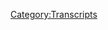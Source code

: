 {{DEFAULTSORT:
    #_TRANSCRIPT_0191:Blood Moons and Our First Call-In
}}{{Transcript
    | title         = [[191: Blood Moons and Our First Call-In]]
    | caption       = [https://knowledgefight.libsyn.com/knowledge-fight-blood-moons-and-our-first-call-in Listen to this episode on Libsyn]
    | episodeNumber = [[191: Blood Moons and Our First Call-In|191]]
    | length        = 01:53:07
}}

{{MessageBox
    | header     = Warning: Bot Generated Content
    | text       = This transcript was automatically generated by transcription software and likely contains many mistakes and misattributions. Please check the audio for definitive quotes, attribution, and context.
    | image      = N3yvass4myg91.webp
    | imagewidth = 50px
    | id         = warning
}}

{{TranscriptBlock
    | name      = Unknown Speaker
    | timestamp = 00:00:00.000
    | text      = Andy in Kansas, you're on the air. Thanks for holding.
}}

{{TranscriptBlock
    | name      = Unknown Speaker
    | timestamp = 00:00:04.000
    | text      = Hello, Alex. I'm a first name caller. I'm a huge fan. I love your work.
}}

{{TranscriptBlock
    | name      = Unknown Speaker
    | timestamp = 00:00:07.000
    | text      = I love you.
}}

{{TranscriptBlock
    | name      = Unknown Speaker
    | timestamp = 00:00:08.000
    | text      = Hey, everybody. Welcome back to Knowledge Fight. I'm Dan.
}}

{{TranscriptBlock
    | name      = Unknown Speaker
    | timestamp = 00:00:10.000
    | text      = I'm Jordan.
}}

{{TranscriptBlock
    | name      = Unknown Speaker
    | timestamp = 00:00:11.000
    | text      = We're a couple of dudes who like to sit around, drink novelty beverages, and talk a little bit about the now thoroughly banned from the internet, Alex Jones.
}}

{{TranscriptBlock
    | name      = Unknown Speaker
    | timestamp = 00:00:19.000
    | text      = Except for Twitter.
}}

{{TranscriptBlock
    | name      = Unknown Speaker
    | timestamp = 00:00:20.000
    | text      = Except for Twitter.
}}

{{TranscriptBlock
    | name      = Unknown Speaker
    | timestamp = 00:00:21.000
    | text      = And Periscope.
}}

{{TranscriptBlock
    | name      = Unknown Speaker
    | timestamp = 00:00:22.000
    | text      = And Periscope. Well, yeah.
}}

{{TranscriptBlock
    | name      = Unknown Speaker
    | timestamp = 00:00:23.000
    | text      = I love Twitter. They had a really interesting angle on it that actually came out after our last episode where we talked about Alex's being banned from everything.
}}

{{TranscriptBlock
    | name      = Unknown Speaker
    | timestamp = 00:00:31.000
    | text      = Wherein they claimed that if he had done the same things that he did on those other platforms on Twitter when their rules are what they are now, they would kick him off.
}}

{{TranscriptBlock
    | name      = Unknown Speaker
    | timestamp = 00:00:42.000
    | text      = Which sounded actually like a pretty good argument. Like, I would believe that Alex is more careful with what he posts on Twitter.
}}

{{TranscriptBlock
    | name      = Unknown Speaker
    | timestamp = 00:00:48.000
    | text      = I would believe that as a supposition as someone who doesn't follow Alex on Twitter. I would assume maybe that's the case.
}}

{{TranscriptBlock
    | name      = Unknown Speaker
    | timestamp = 00:00:53.000
    | text      = But it turns out it's not. Some people dug into it and found that he had posted all of the same shit on Twitter.
}}

{{TranscriptBlock
    | name      = Unknown Speaker
    | timestamp = 00:00:58.000
    | text      = Of course he had.
}}

{{TranscriptBlock
    | name      = Unknown Speaker
    | timestamp = 00:00:59.000
    | text      = And so he should be gone from Twitter, but that's probably not going to happen because Twitter seems to be cool with this stuff.
}}

{{TranscriptBlock
    | name      = Unknown Speaker
    | timestamp = 00:01:04.000
    | text      = No, they're revealing themselves to be, first off, not because of this instant.
}}

{{TranscriptBlock
    | name      = Unknown Speaker
    | timestamp = 00:01:10.000
    | text      = No, not entirely.
}}

{{TranscriptBlock
    | name      = Unknown Speaker
    | timestamp = 00:01:11.000
    | text      = Like, Twitter has a hardcore history of being that tech alt-right guy.
}}

{{TranscriptBlock
    | name      = Unknown Speaker
    | timestamp = 00:01:16.000
    | text      = Hardcore history. That's a great podcast.
}}

{{TranscriptBlock
    | name      = Unknown Speaker
    | timestamp = 00:01:17.000
    | text      = That is a great podcast.
}}

{{TranscriptBlock
    | name      = Unknown Speaker
    | timestamp = 00:01:18.000
    | text      = Don't listen to that. It's too long.
}}

{{TranscriptBlock
    | name      = Unknown Speaker
    | timestamp = 00:01:20.000
    | text      = You won't have time to listen to our episodes that are also too long.
}}

{{TranscriptBlock
    | name      = Unknown Speaker
    | timestamp = 00:01:26.000
    | text      = Yeah, if we're going to throw any judgment around on other podcasts, too long is the only one that we can really dig our teeth into.
}}

{{TranscriptBlock
    | name      = Unknown Speaker
    | timestamp = 00:01:33.000
    | text      = It's not a judgment as much as it is, like, there's only so many hours in the day.
}}

{{TranscriptBlock
    | name      = Unknown Speaker
    | timestamp = 00:01:37.000
    | text      = Right.
}}

{{TranscriptBlock
    | name      = Unknown Speaker
    | timestamp = 00:01:38.000
    | text      = If you're going to listen to eight hours about Genghis Khan, I'm not sure if you have time for us.
}}

{{TranscriptBlock
    | name      = Unknown Speaker
    | timestamp = 00:01:42.000
    | text      = Yeah, but man, Genghis Khan is great.
}}

{{TranscriptBlock
    | name      = Unknown Speaker
    | timestamp = 00:01:44.000
    | text      = It's good stuff.
}}

{{TranscriptBlock
    | name      = Unknown Speaker
    | timestamp = 00:01:45.000
    | text      = It's good stuff.
}}

{{TranscriptBlock
    | name      = Unknown Speaker
    | timestamp = 00:01:46.000
    | text      = Nice.
}}

{{TranscriptBlock
    | name      = Unknown Speaker
    | timestamp = 00:01:47.000
    | text      = Thank you.
}}

{{TranscriptBlock
    | name      = Unknown Speaker
    | timestamp = 00:01:48.000
    | text      = First, we got to do the, what's our show about?
}}

{{TranscriptBlock
    | name      = Unknown Speaker
    | timestamp = 00:01:50.000
    | text      = I know a lot about Alex Jones.
}}

{{TranscriptBlock
    | name      = Unknown Speaker
    | timestamp = 00:01:52.000
    | text      = I don't know anything about Alex Jones. Okay, that's fine.
}}

{{TranscriptBlock
    | name      = Unknown Speaker
    | timestamp = 00:01:54.000
    | text      = We got that out of the way.
}}

{{TranscriptBlock
    | name      = Unknown Speaker
    | timestamp = 00:01:55.000
    | text      = Absolutely.
}}

{{TranscriptBlock
    | name      = Unknown Speaker
    | timestamp = 00:01:56.000
    | text      = So today, I would like to give a shout out to a new donor.
}}

{{TranscriptBlock
    | name      = Unknown Speaker
    | timestamp = 00:01:59.000
    | text      = Ladies and gentlemen, I'd like to thank someone coming aboard, a new donor.
}}

{{TranscriptBlock
    | name      = Unknown Speaker
    | timestamp = 00:02:04.000
    | text      = Very exciting.
}}

{{TranscriptBlock
    | name      = Unknown Speaker
    | timestamp = 00:02:05.000
    | text      = Thank you so much, Christopher Kay.
}}

{{TranscriptBlock
    | name      = Unknown Speaker
    | timestamp = 00:02:07.000
    | text      = I'm a policy wonk.
}}

{{TranscriptBlock
    | name      = Unknown Speaker
    | timestamp = 00:02:09.000
    | text      = Thank you so much.
}}

{{TranscriptBlock
    | name      = Unknown Speaker
    | timestamp = 00:02:10.000
    | text      = Hey, Chris, welcome aboard.
}}

{{TranscriptBlock
    | name      = Unknown Speaker
    | timestamp = 00:02:11.000
    | text      = We appreciate it.
}}

{{TranscriptBlock
    | name      = Unknown Speaker
    | timestamp = 00:02:12.000
    | text      = I used the last initial because on our last episode, I believe, was another Chris.
}}

{{TranscriptBlock
    | name      = Unknown Speaker
    | timestamp = 00:02:17.000
    | text      = And lest we all get confused, too many Chrises.
}}

{{TranscriptBlock
    | name      = Unknown Speaker
    | timestamp = 00:02:20.000
    | text      = So that gives us, what do we got?
}}

{{TranscriptBlock
    | name      = Unknown Speaker
    | timestamp = 00:02:22.000
    | text      = We got a bunch of Georges now.
}}

{{TranscriptBlock
    | name      = Unknown Speaker
    | timestamp = 00:02:23.000
    | text      = We have a lot of Georges.
}}

{{TranscriptBlock
    | name      = Unknown Speaker
    | timestamp = 00:02:24.000
    | text      = We got a lot of Georges.
}}

{{TranscriptBlock
    | name      = Unknown Speaker
    | timestamp = 00:02:25.000
    | text      = We're the biggest George podcast in the world, I think, now.
}}

{{TranscriptBlock
    | name      = Unknown Speaker
    | timestamp = 00:02:29.000
    | text      = We got Chrises.
}}

{{TranscriptBlock
    | name      = Unknown Speaker
    | timestamp = 00:02:30.000
    | text      = We got a lot of overlap of names, especially the standard names.
}}

{{TranscriptBlock
    | name      = Unknown Speaker
    | timestamp = 00:02:34.000
    | text      = Oh, that is, okay.
}}

{{TranscriptBlock
    | name      = Unknown Speaker
    | timestamp = 00:02:39.000
    | text      = All right.
}}

{{TranscriptBlock
    | name      = Unknown Speaker
    | timestamp = 00:02:40.000
    | text      = You hate white people.
}}

{{TranscriptBlock
    | name      = Unknown Speaker
    | timestamp = 00:02:41.000
    | text      = Let's fire you from the New York Times or whatever it is people are doing now.
}}

{{TranscriptBlock
    | name      = Unknown Speaker
    | timestamp = 00:02:44.000
    | text      = You literally advocate for white genocide.
}}

{{TranscriptBlock
    | name      = Unknown Speaker
    | timestamp = 00:02:46.000
    | text      = Yeah, I know.
}}

{{TranscriptBlock
    | name      = Unknown Speaker
    | timestamp = 00:02:47.000
    | text      = And I can't allow that to go unchecked.
}}

{{TranscriptBlock
    | name      = Unknown Speaker
    | timestamp = 00:02:50.000
    | text      = I believe.
}}

{{TranscriptBlock
    | name      = Unknown Speaker
    | timestamp = 00:02:51.000
    | text      = You're carving into my space.
}}

{{TranscriptBlock
    | name      = Unknown Speaker
    | timestamp = 00:02:53.000
    | text      = No judgments.
}}

{{TranscriptBlock
    | name      = Unknown Speaker
    | timestamp = 00:02:54.000
    | text      = And as someone who's named Dan, you know, Daniel, very, very standard name.
}}

{{TranscriptBlock
    | name      = Unknown Speaker
    | timestamp = 00:02:58.000
    | text      = Right.
}}

{{TranscriptBlock
    | name      = Unknown Speaker
    | timestamp = 00:02:59.000
    | text      = I would say Chris, Mike, those are your McDonald's of names.
}}

{{TranscriptBlock
    | name      = Unknown Speaker
    | timestamp = 00:03:03.000
    | text      = Right.
}}

{{TranscriptBlock
    | name      = Unknown Speaker
    | timestamp = 00:03:04.000
    | text      = No judgment.
}}

{{TranscriptBlock
    | name      = Unknown Speaker
    | timestamp = 00:03:05.000
    | text      = You didn't choose it.
}}

{{TranscriptBlock
    | name      = Unknown Speaker
    | timestamp = 00:03:06.000
    | text      = When did you get so defensive for no reason?
}}

{{TranscriptBlock
    | name      = Unknown Speaker
    | timestamp = 00:03:10.000
    | text      = When you started coming at me.
}}

{{TranscriptBlock
    | name      = Unknown Speaker
    | timestamp = 00:03:12.000
    | text      = That's when.
}}

{{TranscriptBlock
    | name      = Unknown Speaker
    | timestamp = 00:03:13.000
    | text      = This show has started off very well.
}}

{{TranscriptBlock
    | name      = Unknown Speaker
    | timestamp = 00:03:16.000
    | text      = All right.
}}

{{TranscriptBlock
    | name      = Unknown Speaker
    | timestamp = 00:03:17.000
    | text      = What do we do?
}}

{{TranscriptBlock
    | name      = Unknown Speaker
    | timestamp = 00:03:18.000
    | text      = Do we talk about Alex?
}}

{{TranscriptBlock
    | name      = Unknown Speaker
    | timestamp = 00:03:19.000
    | text      = We do.
}}

{{TranscriptBlock
    | name      = Unknown Speaker
    | timestamp = 00:03:20.000
    | text      = But before we do, I'd like to give a plug to our phone line.
}}

{{TranscriptBlock
    | name      = Unknown Speaker
    | timestamp = 00:03:23.000
    | text      = You can call us and leave a message at 1-530-NEON-NIP, S as implied.
}}

{{TranscriptBlock
    | name      = Unknown Speaker
    | timestamp = 00:03:30.000
    | text      = And today, as we start this show, I'd like to check out the old answering machine.
}}

{{TranscriptBlock
    | name      = Unknown Speaker
    | timestamp = 00:03:35.000
    | text      = Oh, God.
}}

{{TranscriptBlock
    | name      = Unknown Speaker
    | timestamp = 00:03:36.000
    | text      = See if we've got many messages.
}}

{{TranscriptBlock
    | name      = Unknown Speaker
    | timestamp = 00:03:37.000
    | text      = You are so fucking hard for this segment now.
}}

{{TranscriptBlock
    | name      = Unknown Speaker
    | timestamp = 00:03:39.000
    | text      = Let's see.
}}

{{TranscriptBlock
    | name      = Unknown Speaker
    | timestamp = 00:03:40.000
    | text      = This is the greatest thing that's ever happened to you.
}}

{{TranscriptBlock
    | name      = Unknown Speaker
    | timestamp = 00:03:42.000
    | text      = Did we get any messages?
}}

{{TranscriptBlock
    | name      = Unknown Speaker
    | timestamp = 00:03:43.000
    | text      = Did we?
}}

{{TranscriptBlock
    | name      = Unknown Speaker
    | timestamp = 00:03:44.000
    | text      = Hi, Dan and Jordan.
}}

{{TranscriptBlock
    | name      = Unknown Speaker
    | timestamp = 00:03:46.000
    | text      = This is Zach, also from Chico, California.
}}

{{TranscriptBlock
    | name      = Unknown Speaker
    | timestamp = 00:03:49.000
    | text      = I can verify that policy block, Devin, is correct.
}}

{{TranscriptBlock
    | name      = Unknown Speaker
    | timestamp = 00:03:52.000
    | text      = At least three people would show up to your show in Chico, California, which I also demand.
}}

{{TranscriptBlock
    | name      = Unknown Speaker
    | timestamp = 00:03:56.000
    | text      = I also believe that you may have come by this number by some sort of criminal action, and
}}

{{TranscriptBlock
    | name      = Unknown Speaker
    | timestamp = 00:04:00.000
    | text      = I have informed the city of Chico, and I'm sure that someone will soon be coming for
}}

{{TranscriptBlock
    | name      = Unknown Speaker
    | timestamp = 00:04:04.000
    | text      = you.
}}

{{TranscriptBlock
    | name      = Unknown Speaker
    | timestamp = 00:04:05.000
    | text      = I can, however, make all of this go away if you fulfill my and policy block Devin's demand
}}

{{TranscriptBlock
    | name      = Unknown Speaker
    | timestamp = 00:04:11.000
    | text      = for a live show in Chico, California.
}}

{{TranscriptBlock
    | name      = Unknown Speaker
    | timestamp = 00:04:14.000
    | text      = This is the end of my audio ransom note.
}}

{{TranscriptBlock
    | name      = Unknown Speaker
    | timestamp = 00:04:16.000
    | text      = Thanks for talking about mental health stuff.
}}

{{TranscriptBlock
    | name      = Unknown Speaker
    | timestamp = 00:04:18.000
    | text      = It really helps.
}}

{{TranscriptBlock
    | name      = Unknown Speaker
    | timestamp = 00:04:19.000
    | text      = Do more Jen Baker episodes.
}}

{{TranscriptBlock
    | name      = Unknown Speaker
    | timestamp = 00:04:21.000
    | text      = Bye.
}}

{{TranscriptBlock
    | name      = Unknown Speaker
    | timestamp = 00:04:22.000
    | text      = Wow.
}}

{{TranscriptBlock
    | name      = Unknown Speaker
    | timestamp = 00:04:23.000
    | text      = What a call.
}}

{{TranscriptBlock
    | name      = Unknown Speaker
    | timestamp = 00:04:25.000
    | text      = Turns out we-
}}

{{TranscriptBlock
    | name      = Unknown Speaker
    | timestamp = 00:04:28.000
    | text      = We're only playing calls from Chico, California from now on.
}}

{{TranscriptBlock
    | name      = Unknown Speaker
    | timestamp = 00:04:31.000
    | text      = Turns out-
}}

{{TranscriptBlock
    | name      = Unknown Speaker
    | timestamp = 00:04:32.000
    | text      = You must call us from a verified Chico phone number, or we will not play your message.
}}

{{TranscriptBlock
    | name      = Unknown Speaker
    | timestamp = 00:04:37.000
    | text      = I will say 100%, those both came from 5-3-0, so it's not like people pretending to be from
}}

{{TranscriptBlock
    | name      = Unknown Speaker
    | timestamp = 00:04:44.000
    | text      = Chico.
}}

{{TranscriptBlock
    | name      = Unknown Speaker
    | timestamp = 00:04:45.000
    | text      = It's odd.
}}

{{TranscriptBlock
    | name      = Unknown Speaker
    | timestamp = 00:04:46.000
    | text      = It's not odd.
}}

{{TranscriptBlock
    | name      = Unknown Speaker
    | timestamp = 00:04:47.000
    | text      = Is Chico a big place?
}}

{{TranscriptBlock
    | name      = Unknown Speaker
    | timestamp = 00:04:49.000
    | text      = It's not huge, but it's not like a small town or anything.
}}

{{TranscriptBlock
    | name      = Unknown Speaker
    | timestamp = 00:04:53.000
    | text      = Right, but how many of our listeners are American?
}}

{{TranscriptBlock
    | name      = Unknown Speaker
    | timestamp = 00:04:56.000
    | text      = I don't know.
}}

{{TranscriptBlock
    | name      = Unknown Speaker
    | timestamp = 00:04:58.000
    | text      = I can't figure out those numbers.
}}

{{TranscriptBlock
    | name      = Unknown Speaker
    | timestamp = 00:04:59.000
    | text      = How many listeners do we have?
}}

{{TranscriptBlock
    | name      = Unknown Speaker
    | timestamp = 00:05:00.000
    | text      = I don't know.
}}

{{TranscriptBlock
    | name      = Unknown Speaker
    | timestamp = 00:05:02.000
    | text      = I couldn't give you a firm number on that, but I would say-
}}

{{TranscriptBlock
    | name      = Unknown Speaker
    | timestamp = 00:05:04.000
    | text      = What show are we doing?
}}

{{TranscriptBlock
    | name      = Unknown Speaker
    | timestamp = 00:05:06.000
    | text      = 20% are in Chico.
}}

{{TranscriptBlock
    | name      = Unknown Speaker
    | timestamp = 00:05:08.000
    | text      = No, that's not accurate.
}}

{{TranscriptBlock
    | name      = Unknown Speaker
    | timestamp = 00:05:10.000
    | text      = Doesn't it seem statistically odd to have two people from the town of a random phone
}}

{{TranscriptBlock
    | name      = Unknown Speaker
    | timestamp = 00:05:16.000
    | text      = number you chose because of-
}}

{{TranscriptBlock
    | name      = Unknown Speaker
    | timestamp = 00:05:18.000
    | text      = It's weird.
}}

{{TranscriptBlock
    | name      = Unknown Speaker
    | timestamp = 00:05:19.000
    | text      = We probably have as many people who listen to us in Chicago as we do in Chico.
}}

{{TranscriptBlock
    | name      = Unknown Speaker
    | timestamp = 00:05:24.000
    | text      = No, no, no.
}}

{{TranscriptBlock
    | name      = Unknown Speaker
    | timestamp = 00:05:25.000
    | text      = I also got some calls from Chicago folks, but I'm going to have to wait a little while
}}

{{TranscriptBlock
    | name      = Unknown Speaker
    | timestamp = 00:05:29.000
    | text      = to play those.
}}

{{TranscriptBlock
    | name      = Unknown Speaker
    | timestamp = 00:05:30.000
    | text      = Got to get the Chico out of the way first.
}}

{{TranscriptBlock
    | name      = Unknown Speaker
    | timestamp = 00:05:33.000
    | text      = We'll never clear the Chico docket, my friend.
}}

{{TranscriptBlock
    | name      = Unknown Speaker
    | timestamp = 00:05:35.000
    | text      = The Chico narrative has to go through, but thank you so much, Zach.
}}

{{TranscriptBlock
    | name      = Unknown Speaker
    | timestamp = 00:05:38.000
    | text      = We appreciate the call.
}}

{{TranscriptBlock
    | name      = Unknown Speaker
    | timestamp = 00:05:39.000
    | text      = That's super cool.
}}

{{TranscriptBlock
    | name      = Unknown Speaker
    | timestamp = 00:05:40.000
    | text      = I think it might also be Zach Alex's information source.
}}

{{TranscriptBlock
    | name      = Unknown Speaker
    | timestamp = 00:05:44.000
    | text      = That would also be cool.
}}

{{TranscriptBlock
    | name      = Unknown Speaker
    | timestamp = 00:05:46.000
    | text      = Secondarily, I mean, we were being threatened.
}}

{{TranscriptBlock
    | name      = Unknown Speaker
    | timestamp = 00:05:48.000
    | text      = We got to do this show in Chico, baby.
}}

{{TranscriptBlock
    | name      = Unknown Speaker
    | timestamp = 00:05:52.000
    | text      = I don't think we can do that.
}}

{{TranscriptBlock
    | name      = Unknown Speaker
    | timestamp = 00:05:53.000
    | text      = No, if you were to rather than ransom us and say that you'll go to the authorities to take
}}

{{TranscriptBlock
    | name      = Unknown Speaker
    | timestamp = 00:06:02.000
    | text      = us down, instead go to the authorities, tell them to pay for our travel costs, and we'll
}}

{{TranscriptBlock
    | name      = Unknown Speaker
    | timestamp = 00:06:09.000
    | text      = do a show anywhere, man.
}}

{{TranscriptBlock
    | name      = Unknown Speaker
    | timestamp = 00:06:10.000
    | text      = Get the city of Chico to sponsor our travel.
}}

{{TranscriptBlock
    | name      = Unknown Speaker
    | timestamp = 00:06:13.000
    | text      = Yeah, we're already the most famous podcast that is currently operating out of Chico.
}}

{{TranscriptBlock
    | name      = Unknown Speaker
    | timestamp = 00:06:17.000
    | text      = Yeah.
}}

{{TranscriptBlock
    | name      = Unknown Speaker
    | timestamp = 00:06:18.000
    | text      = So the first call that we got from Chico on the last episode told us we need more Project
}}

{{TranscriptBlock
    | name      = Unknown Speaker
    | timestamp = 00:06:24.000
    | text      = Camelot episodes.
}}

{{TranscriptBlock
    | name      = Unknown Speaker
    | timestamp = 00:06:25.000
    | text      = Next one was Jim Bakery.
}}

{{TranscriptBlock
    | name      = Unknown Speaker
    | timestamp = 00:06:26.000
    | text      = This one from Zach said more Jim Bakery episodes.
}}

{{TranscriptBlock
    | name      = Unknown Speaker
    | timestamp = 00:06:30.000
    | text      = Has Jim Bakery ever been on Project Camelot?
}}

{{TranscriptBlock
    | name      = Unknown Speaker
    | timestamp = 00:06:33.000
    | text      = He hasn't.
}}

{{TranscriptBlock
    | name      = Unknown Speaker
    | timestamp = 00:06:34.000
    | text      = I've actually looked into that.
}}

{{TranscriptBlock
    | name      = Unknown Speaker
    | timestamp = 00:06:35.000
    | text      = I really wish he had.
}}

{{TranscriptBlock
    | name      = Unknown Speaker
    | timestamp = 00:06:36.000
    | text      = I know.
}}

{{TranscriptBlock
    | name      = Unknown Speaker
    | timestamp = 00:06:37.000
    | text      = Has Kerry ever been on a Jim Bakery show?
}}

{{TranscriptBlock
    | name      = Unknown Speaker
    | timestamp = 00:06:38.000
    | text      = Not that I can tell, but we can only honor one of these people's requests because we
}}

{{TranscriptBlock
    | name      = Unknown Speaker
    | timestamp = 00:06:43.000
    | text      = can't combine them like you were speculating might be possible.
}}

{{TranscriptBlock
    | name      = Unknown Speaker
    | timestamp = 00:06:46.000
    | text      = I was hoping.
}}

{{TranscriptBlock
    | name      = Unknown Speaker
    | timestamp = 00:06:47.000
    | text      = Let's see which one we're doing.
}}

{{TranscriptBlock
    | name      = Unknown Speaker
    | timestamp = 00:06:49.000
    | text      = We're so smart.
}}

{{TranscriptBlock
    | name      = Unknown Speaker
    | timestamp = 00:06:51.000
    | text      = Look at the mess America's in.
}}

{{TranscriptBlock
    | name      = Unknown Speaker
    | timestamp = 00:06:53.000
    | text      = Wait.
}}

{{TranscriptBlock
    | name      = Unknown Speaker
    | timestamp = 00:06:55.000
    | text      = That implies that you have made it a mess.
}}

{{TranscriptBlock
    | name      = Unknown Speaker
    | timestamp = 00:07:00.000
    | text      = We're so smart and we control all aspects of the government.
}}

{{TranscriptBlock
    | name      = Unknown Speaker
    | timestamp = 00:07:04.000
    | text      = And look what kind of mess we're in.
}}

{{TranscriptBlock
    | name      = Unknown Speaker
    | timestamp = 00:07:06.000
    | text      = Whoa, isn't that crazy?
}}

{{TranscriptBlock
    | name      = Unknown Speaker
    | timestamp = 00:07:07.000
    | text      = Isn't that crazy?
}}

{{TranscriptBlock
    | name      = Unknown Speaker
    | timestamp = 00:07:08.000
    | text      = So today we're talking about Jim Bakery.
}}

{{TranscriptBlock
    | name      = Unknown Speaker
    | timestamp = 00:07:10.000
    | text      = Yes.
}}

{{TranscriptBlock
    | name      = Unknown Speaker
    | timestamp = 00:07:11.000
    | text      = An episode from 2017 of his show.
}}

{{TranscriptBlock
    | name      = Unknown Speaker
    | timestamp = 00:07:13.000
    | text      = All right, Jimmy B.
}}

{{TranscriptBlock
    | name      = Unknown Speaker
    | timestamp = 00:07:14.000
    | text      = I found some real interesting parallels with the world of Alex Jones.
}}

{{TranscriptBlock
    | name      = Unknown Speaker
    | timestamp = 00:07:18.000
    | text      = Some really shockingly specific things that we'll get into as this goes along.
}}

{{TranscriptBlock
    | name      = Unknown Speaker
    | timestamp = 00:07:23.000
    | text      = And then also just a rank weirdo.
}}

{{TranscriptBlock
    | name      = Unknown Speaker
    | timestamp = 00:07:25.000
    | text      = Okay.
}}

{{TranscriptBlock
    | name      = Unknown Speaker
    | timestamp = 00:07:26.000
    | text      = A liar and a crazy dude.
}}

{{TranscriptBlock
    | name      = Unknown Speaker
    | timestamp = 00:07:29.000
    | text      = Oh.
}}

{{TranscriptBlock
    | name      = Unknown Speaker
    | timestamp = 00:07:30.000
    | text      = I'll walk into a bar.
}}

{{TranscriptBlock
    | name      = Unknown Speaker
    | timestamp = 00:07:32.000
    | text      = And then the bartender says.
}}

{{TranscriptBlock
    | name      = Unknown Speaker
    | timestamp = 00:07:34.000
    | text      = I am terminating your contract here with us and you will no longer be allowed on Facebook
}}

{{TranscriptBlock
    | name      = Unknown Speaker
    | timestamp = 00:07:40.000
    | text      = either because the bartender, surprise, is Mark Zuckerberg.
}}

{{TranscriptBlock
    | name      = Unknown Speaker
    | timestamp = 00:07:43.000
    | text      = Good bit.
}}

{{TranscriptBlock
    | name      = Unknown Speaker
    | timestamp = 00:07:46.000
    | text      = So here's where the episode starts with that familiar intro jingle.
}}

{{TranscriptBlock
    | name      = Unknown Speaker
    | timestamp = 00:07:51.000
    | text      = Hello and welcome to the Jim Baker show.
}}

{{TranscriptBlock
    | name      = Unknown Speaker
    | timestamp = 00:07:57.000
    | text      = I'm your co-host, Tammy Sue Baker.
}}

{{TranscriptBlock
    | name      = Unknown Speaker
    | timestamp = 00:08:00.000
    | text      = Today's special guest, Pastor Mark Bilt.
}}

{{TranscriptBlock
    | name      = Unknown Speaker
    | timestamp = 00:08:03.000
    | text      = What happened to the fucking kids?
}}

{{TranscriptBlock
    | name      = Unknown Speaker
    | timestamp = 00:08:05.000
    | text      = Now please give a warm welcome to my dad and the host of the Jim Baker show, Jim Baker.
}}

{{TranscriptBlock
    | name      = Unknown Speaker
    | timestamp = 00:08:11.000
    | text      = Thank you everybody.
}}

{{TranscriptBlock
    | name      = Unknown Speaker
    | timestamp = 00:08:14.000
    | text      = Welcome to Gray Street.
}}

{{TranscriptBlock
    | name      = Unknown Speaker
    | timestamp = 00:08:16.000
    | text      = So grateful that you're here with us today.
}}

{{TranscriptBlock
    | name      = Unknown Speaker
    | timestamp = 00:08:19.000
    | text      = Good to be here, Jim.
}}

{{TranscriptBlock
    | name      = Unknown Speaker
    | timestamp = 00:08:20.000
    | text      = I thought that was the co-host.
}}

{{TranscriptBlock
    | name      = Unknown Speaker
    | timestamp = 00:08:22.000
    | text      = Tammy Sue Baker.
}}

{{TranscriptBlock
    | name      = Unknown Speaker
    | timestamp = 00:08:23.000
    | text      = Like she said she was a co-host.
}}

{{TranscriptBlock
    | name      = Unknown Speaker
    | timestamp = 00:08:24.000
    | text      = No, Laurie Baker is the wife.
}}

{{TranscriptBlock
    | name      = Unknown Speaker
    | timestamp = 00:08:25.000
    | text      = She said she was a co-host though.
}}

{{TranscriptBlock
    | name      = Unknown Speaker
    | timestamp = 00:08:26.000
    | text      = She always calls herself a co-host.
}}

{{TranscriptBlock
    | name      = Unknown Speaker
    | timestamp = 00:08:28.000
    | text      = She's not a co-host.
}}

{{TranscriptBlock
    | name      = Unknown Speaker
    | timestamp = 00:08:29.000
    | text      = No, she's not.
}}

{{TranscriptBlock
    | name      = Unknown Speaker
    | timestamp = 00:08:30.000
    | text      = She's an announcer.
}}

{{TranscriptBlock
    | name      = Unknown Speaker
    | timestamp = 00:08:31.000
    | text      = At best.
}}

{{TranscriptBlock
    | name      = Unknown Speaker
    | timestamp = 00:08:32.000
    | text      = Yeah.
}}

{{TranscriptBlock
    | name      = Unknown Speaker
    | timestamp = 00:08:33.000
    | text      = And also a singer.
}}

{{TranscriptBlock
    | name      = Unknown Speaker
    | timestamp = 00:08:34.000
    | text      = I don't think they play.
}}

{{TranscriptBlock
    | name      = Unknown Speaker
    | timestamp = 00:08:35.000
    | text      = What?
}}

{{TranscriptBlock
    | name      = Unknown Speaker
    | timestamp = 00:08:36.000
    | text      = I don't think they put them in the episodes, but she like, if you go back to the really
}}

{{TranscriptBlock
    | name      = Unknown Speaker
    | timestamp = 00:08:38.000
    | text      = early stuff on Jim Baker's YouTube channel, there's a bunch of videos of Tammy Sue singing.
}}

{{TranscriptBlock
    | name      = Unknown Speaker
    | timestamp = 00:08:43.000
    | text      = Is she good?
}}

{{TranscriptBlock
    | name      = Unknown Speaker
    | timestamp = 00:08:44.000
    | text      = I didn't listen to any of them.
}}

{{TranscriptBlock
    | name      = Unknown Speaker
    | timestamp = 00:08:45.000
    | text      = Oh, come on.
}}

{{TranscriptBlock
    | name      = Unknown Speaker
    | timestamp = 00:08:46.000
    | text      = We got to give props where it's due.
}}

{{TranscriptBlock
    | name      = Unknown Speaker
    | timestamp = 00:08:47.000
    | text      = What if she's an amazing singer?
}}

{{TranscriptBlock
    | name      = Unknown Speaker
    | timestamp = 00:08:49.000
    | text      = I bet she's fine.
}}

{{TranscriptBlock
    | name      = Unknown Speaker
    | timestamp = 00:08:50.000
    | text      = There's only so much, there's only so much time in a day that I can do with this.
}}

{{TranscriptBlock
    | name      = Unknown Speaker
    | timestamp = 00:08:55.000
    | text      = And five minute videos of Tammy Sue Baker singing had to get a pass.
}}

{{TranscriptBlock
    | name      = Unknown Speaker
    | timestamp = 00:08:59.000
    | text      = They had to go to the background.
}}

{{TranscriptBlock
    | name      = Unknown Speaker
    | timestamp = 00:09:00.000
    | text      = All right.
}}

{{TranscriptBlock
    | name      = Unknown Speaker
    | timestamp = 00:09:01.000
    | text      = So, um, I, I, oh God, she actually is the co-host on this episode.
}}

{{TranscriptBlock
    | name      = Unknown Speaker
    | timestamp = 00:09:09.720
    | text      = Tammy Sue.
}}

{{TranscriptBlock
    | name      = Unknown Speaker
    | timestamp = 00:09:10.720
    | text      = Yeah.
}}

{{TranscriptBlock
    | name      = Unknown Speaker
    | timestamp = 00:09:11.720
    | text      = She doesn't talk a lot, but Laurie's not there because her mom just passed away.
}}

{{TranscriptBlock
    | name      = Unknown Speaker
    | timestamp = 00:09:15.759
    | text      = And that's sad.
}}

{{TranscriptBlock
    | name      = Unknown Speaker
    | timestamp = 00:09:16.759
    | text      = It's sad.
}}

{{TranscriptBlock
    | name      = Unknown Speaker
    | timestamp = 00:09:17.759
    | text      = But I left out the clips where Jim is talking about it because it's so gross to hear like
}}

{{TranscriptBlock
    | name      = Unknown Speaker
    | timestamp = 00:09:22.919
    | text      = a human moment from him on a show where he's also selling survival buckets.
}}

{{TranscriptBlock
    | name      = Unknown Speaker
    | timestamp = 00:09:27.759
    | text      = Oh, so does he have feelings though?
}}

{{TranscriptBlock
    | name      = Unknown Speaker
    | timestamp = 00:09:30.120
    | text      = It does.
}}

{{TranscriptBlock
    | name      = Unknown Speaker
    | timestamp = 00:09:31.120
    | text      = It's not, it doesn't seem sincere.
}}

{{TranscriptBlock
    | name      = Unknown Speaker
    | timestamp = 00:09:32.120
    | text      = It still sounds the same talking about like, uh, Hey, I had the best in-laws in the world
}}

{{TranscriptBlock
    | name      = Unknown Speaker
    | timestamp = 00:09:37.759
    | text      = or whatever.
}}

{{TranscriptBlock
    | name      = Unknown Speaker
    | timestamp = 00:09:38.759
    | text      = That's not all right.
}}

{{TranscriptBlock
    | name      = Unknown Speaker
    | timestamp = 00:09:39.879
    | text      = But knowing that five minutes later, he's going to try and get you to buy a, like an
}}

{{TranscriptBlock
    | name      = Unknown Speaker
    | timestamp = 00:09:44.679
    | text      = ionizing water bottle, a pound of food, a year of food, 13 years of food, 13 years of
}}

{{TranscriptBlock
    | name      = Unknown Speaker
    | timestamp = 00:09:50.159
    | text      = food.
}}

{{TranscriptBlock
    | name      = Unknown Speaker
    | timestamp = 00:09:51.159
    | text      = And then the other thing, what actually drove me to not include that stuff that's kind of
}}

{{TranscriptBlock
    | name      = Unknown Speaker
    | timestamp = 00:09:55.039
    | text      = humanizing in some way, even though I think it rings a little bit showy is that I watched
}}

{{TranscriptBlock
    | name      = Unknown Speaker
    | timestamp = 00:10:00.679
    | text      = another episode of his show to like, that didn't, wasn't good.
}}

{{TranscriptBlock
    | name      = Unknown Speaker
    | timestamp = 00:10:06.000
    | text      = It wasn't good.
}}

{{TranscriptBlock
    | name      = Unknown Speaker
    | timestamp = 00:10:07.000
    | text      = So we were not going over it.
}}

{{TranscriptBlock
    | name      = Unknown Speaker
    | timestamp = 00:10:08.600
    | text      = But one of the things that he was doing was it was after hurricane Harvey and he was running
}}

{{TranscriptBlock
    | name      = Unknown Speaker
    | timestamp = 00:10:14.139
    | text      = a promotion where no, no, you buy a bucket, no $175 you get a bucket and one goes to
}}

{{TranscriptBlock
    | name      = Unknown Speaker
    | timestamp = 00:10:24.639
    | text      = hurricane Harvey.
}}

{{TranscriptBlock
    | name      = Unknown Speaker
    | timestamp = 00:10:25.639
    | text      = Really?
}}

{{TranscriptBlock
    | name      = Unknown Speaker
    | timestamp = 00:10:26.639
    | text      = I was like, ah, gross, gross.
}}

{{TranscriptBlock
    | name      = Unknown Speaker
    | timestamp = 00:10:28.639
    | text      = No, just send some of those damn buckets.
}}

{{TranscriptBlock
    | name      = Unknown Speaker
    | timestamp = 00:10:31.720
    | text      = Anyway.
}}

{{TranscriptBlock
    | name      = Unknown Speaker
    | timestamp = 00:10:32.720
    | text      = Gross.
}}

{{TranscriptBlock
    | name      = Unknown Speaker
    | timestamp = 00:10:33.720
    | text      = Not even.
}}

{{TranscriptBlock
    | name      = Unknown Speaker
    | timestamp = 00:10:34.720
    | text      = Which makes you wonder what the markup is on those buckets now.
}}

{{TranscriptBlock
    | name      = Unknown Speaker
    | timestamp = 00:10:37.279
    | text      = Oh, it's probably exorbitantly.
}}

{{TranscriptBlock
    | name      = Unknown Speaker
    | timestamp = 00:10:39.159
    | text      = Yes.
}}

{{TranscriptBlock
    | name      = Unknown Speaker
    | timestamp = 00:10:40.159
    | text      = Yes, absolutely.
}}

{{TranscriptBlock
    | name      = Unknown Speaker
    | timestamp = 00:10:41.159
    | text      = So do you, have you ever heard the name of this guy, Mark, uh, billets?
}}

{{TranscriptBlock
    | name      = Unknown Speaker
    | timestamp = 00:10:47.100
    | text      = It looks like our glitz looks like blitz, but it's billets.
}}

{{TranscriptBlock
    | name      = Unknown Speaker
    | timestamp = 00:10:49.960
    | text      = No, I've never heard of Mark billets.
}}

{{TranscriptBlock
    | name      = Unknown Speaker
    | timestamp = 00:10:52.120
    | text      = No one has outside of some very fringe weirdo communities, but he's on the show cause he's
}}

{{TranscriptBlock
    | name      = Unknown Speaker
    | timestamp = 00:10:57.399
    | text      = got a book that he's pushing.
}}

{{TranscriptBlock
    | name      = Unknown Speaker
    | timestamp = 00:10:59.360
    | text      = Now, interestingly, Jim says this, which gives us a little glimpse into his business model.
}}

{{TranscriptBlock
    | name      = Unknown Speaker
    | timestamp = 00:11:04.080
    | text      = And it's something that's been suspected, uh, for quite a while.
}}

{{TranscriptBlock
    | name      = Unknown Speaker
    | timestamp = 00:11:07.759
    | text      = I stopped endorsing books six months or a year ago.
}}

{{TranscriptBlock
    | name      = Unknown Speaker
    | timestamp = 00:11:12.080
    | text      = Yes, we said absolutely no more books.
}}

{{TranscriptBlock
    | name      = Unknown Speaker
    | timestamp = 00:11:15.039
    | text      = Because we lost our shirt on books.
}}

{{TranscriptBlock
    | name      = Unknown Speaker
    | timestamp = 00:11:18.360
    | text      = That's pretty, pretty wild.
}}

{{TranscriptBlock
    | name      = Unknown Speaker
    | timestamp = 00:11:19.720
    | text      = But you know, we buy them ahead of time usually.
}}

{{TranscriptBlock
    | name      = Unknown Speaker
    | timestamp = 00:11:24.039
    | text      = And then if they don't sell, and ever since we've been selling more books than any ministry
}}

{{TranscriptBlock
    | name      = Unknown Speaker
    | timestamp = 00:11:29.320
    | text      = in America.
}}

{{TranscriptBlock
    | name      = Unknown Speaker
    | timestamp = 00:11:30.320
    | text      = That's right.
}}

{{TranscriptBlock
    | name      = Unknown Speaker
    | timestamp = 00:11:31.320
    | text      = Isn't that crazy?
}}

{{TranscriptBlock
    | name      = Unknown Speaker
    | timestamp = 00:11:32.320
    | text      = More books than we've ever sold.
}}

{{TranscriptBlock
    | name      = Unknown Speaker
    | timestamp = 00:11:34.000
    | text      = And you've been ordering them, people have been ordering them, but this is an unusual
}}

{{TranscriptBlock
    | name      = Unknown Speaker
    | timestamp = 00:11:38.200
    | text      = book.
}}

{{TranscriptBlock
    | name      = Unknown Speaker
    | timestamp = 00:11:39.200
    | text      = What?
}}

{{TranscriptBlock
    | name      = Unknown Speaker
    | timestamp = 00:11:40.200
    | text      = It opens up, are you ready to go on the most thrilling adventure of your life?
}}

{{TranscriptBlock
    | name      = Unknown Speaker
    | timestamp = 00:11:44.600
    | text      = Yes, that's good.
}}

{{TranscriptBlock
    | name      = Unknown Speaker
    | timestamp = 00:11:46.500
    | text      = To me there is nothing more exciting than a treasure hunt, and we're about to embark
}}

{{TranscriptBlock
    | name      = Unknown Speaker
    | timestamp = 00:11:51.120
    | text      = on one.
}}

{{TranscriptBlock
    | name      = Unknown Speaker
    | timestamp = 00:11:52.120
    | text      = And we're gonna do that on this program.
}}

{{TranscriptBlock
    | name      = Unknown Speaker
    | timestamp = 00:11:54.159
    | text      = That's exciting.
}}

{{TranscriptBlock
    | name      = Unknown Speaker
    | timestamp = 00:11:55.159
    | text      = Is this the episode where Jesus finds a Bigfoot?
}}

{{TranscriptBlock
    | name      = Unknown Speaker
    | timestamp = 00:11:57.919
    | text      = Uh, Sasquatch, but yes.
}}

{{TranscriptBlock
    | name      = Unknown Speaker
    | timestamp = 00:12:02.399
    | text      = So I don't know if you picked up all the pieces there, but what happens is that Jim buys a
}}

{{TranscriptBlock
    | name      = Unknown Speaker
    | timestamp = 00:12:06.440
    | text      = ton of these people's books on spec, probably on like consignment prices, and then sells
}}

{{TranscriptBlock
    | name      = Unknown Speaker
    | timestamp = 00:12:11.639
    | text      = them.
}}

{{TranscriptBlock
    | name      = Unknown Speaker
    | timestamp = 00:12:12.639
    | text      = And what's happened is, he's not been able to move these fucking books.
}}

{{TranscriptBlock
    | name      = Unknown Speaker
    | timestamp = 00:12:15.919
    | text      = And so he's been taking a bath on them, and so for a while in 2017 he's like, fuck it
}}

{{TranscriptBlock
    | name      = Unknown Speaker
    | timestamp = 00:12:20.639
    | text      = with the books, we're just going with the buckets of food.
}}

{{TranscriptBlock
    | name      = Unknown Speaker
    | timestamp = 00:12:23.940
    | text      = Can't do the books anymore, these weirdos that come on my show are not good enough writers,
}}

{{TranscriptBlock
    | name      = Unknown Speaker
    | timestamp = 00:12:28.440
    | text      = we can't do it.
}}

{{TranscriptBlock
    | name      = Unknown Speaker
    | timestamp = 00:12:29.440
    | text      = But this guy, Mark Billetts, lured him back into the world of books.
}}

{{TranscriptBlock
    | name      = Unknown Speaker
    | timestamp = 00:12:34.840
    | text      = See cause I, I thought I heard that differently I guess.
}}

{{TranscriptBlock
    | name      = Unknown Speaker
    | timestamp = 00:12:39.080
    | text      = I think what I heard him say is, we're no longer endorsing books, cause we lost our
}}

{{TranscriptBlock
    | name      = Unknown Speaker
    | timestamp = 00:12:43.820
    | text      = shirt on books.
}}

{{TranscriptBlock
    | name      = Unknown Speaker
    | timestamp = 00:12:45.840
    | text      = And ever since we've stopped losing, ever since we've stopped endorsing books, now we've
}}

{{TranscriptBlock
    | name      = Unknown Speaker
    | timestamp = 00:12:52.039
    | text      = sold more books than any other Christian ministry.
}}

{{TranscriptBlock
    | name      = Unknown Speaker
    | timestamp = 00:12:54.879
    | text      = That is what it sounded like, but you have to consider that he's an old crazy rambling
}}

{{TranscriptBlock
    | name      = Unknown Speaker
    | timestamp = 00:12:59.759
    | text      = man.
}}

{{TranscriptBlock
    | name      = Unknown Speaker
    | timestamp = 00:13:00.759
    | text      = And so that sentence doesn't make sense as said.
}}

{{TranscriptBlock
    | name      = Unknown Speaker
    | timestamp = 00:13:02.960
    | text      = It doesn't make any sense.
}}

{{TranscriptBlock
    | name      = Unknown Speaker
    | timestamp = 00:13:04.360
    | text      = We stopped selling books, and then we- So now we're selling more books?
}}

{{TranscriptBlock
    | name      = Unknown Speaker
    | timestamp = 00:13:08.100
    | text      = It would imply that they then moved all of the books that they had bought before or whatever.
}}

{{TranscriptBlock
    | name      = Unknown Speaker
    | timestamp = 00:13:13.639
    | text      = I guess?
}}

{{TranscriptBlock
    | name      = Unknown Speaker
    | timestamp = 00:13:14.639
    | text      = I guess.
}}

{{TranscriptBlock
    | name      = Unknown Speaker
    | timestamp = 00:13:15.639
    | text      = It's an interesting business model that he's running, but it's the same thing with the
}}

{{TranscriptBlock
    | name      = Unknown Speaker
    | timestamp = 00:13:19.039
    | text      = Americans for Prosperity buying up all of Sean Hannity's books and making it a best
}}

{{TranscriptBlock
    | name      = Unknown Speaker
    | timestamp = 00:13:23.159
    | text      = seller, stuff like that.
}}

{{TranscriptBlock
    | name      = Unknown Speaker
    | timestamp = 00:13:24.360
    | text      = It is sort of the right wing media model that he's doing.
}}

{{TranscriptBlock
    | name      = Unknown Speaker
    | timestamp = 00:13:27.580
    | text      = So in effect, what he's doing is paying these people to be on his show.
}}

{{TranscriptBlock
    | name      = Unknown Speaker
    | timestamp = 00:13:32.519
    | text      = There's a financial incentive for them to come on the show, because those books are
}}

{{TranscriptBlock
    | name      = Unknown Speaker
    | timestamp = 00:13:36.360
    | text      = bought.
}}

{{TranscriptBlock
    | name      = Unknown Speaker
    | timestamp = 00:13:37.360
    | text      = Jim Bakker's buying those books, they don't have to worry about the audience buying them.
}}

{{TranscriptBlock
    | name      = Unknown Speaker
    | timestamp = 00:13:41.500
    | text      = They're not buying books from the guest anymore once they come on the show.
}}

{{TranscriptBlock
    | name      = Unknown Speaker
    | timestamp = 00:13:45.679
    | text      = They're buying them from Jim's stash.
}}

{{TranscriptBlock
    | name      = Unknown Speaker
    | timestamp = 00:13:47.879
    | text      = So that's a really fucked up relationship to have.
}}

{{TranscriptBlock
    | name      = Unknown Speaker
    | timestamp = 00:13:51.159
    | text      = That is a really fucked up relationship to have.
}}

{{TranscriptBlock
    | name      = Unknown Speaker
    | timestamp = 00:13:53.360
    | text      = And that's why Jim is so enthusiastic about a lot of these people's books, is because
}}

{{TranscriptBlock
    | name      = Unknown Speaker
    | timestamp = 00:13:57.559
    | text      = he's selling his own supply.
}}

{{TranscriptBlock
    | name      = Unknown Speaker
    | timestamp = 00:13:59.480
    | text      = He doesn't give a shit about this other person making money.
}}

{{TranscriptBlock
    | name      = Unknown Speaker
    | timestamp = 00:14:02.720
    | text      = They're coming in to be an advertising tool of Jim's-
}}

{{TranscriptBlock
    | name      = Unknown Speaker
    | timestamp = 00:14:06.600
    | text      = Own book sales.
}}

{{TranscriptBlock
    | name      = Unknown Speaker
    | timestamp = 00:14:08.080
    | text      = Yeah.
}}

{{TranscriptBlock
    | name      = Unknown Speaker
    | timestamp = 00:14:09.080
    | text      = He's just in gratitude or in recognition of him buying 10,000 copies of his book.
}}

{{TranscriptBlock
    | name      = Unknown Speaker
    | timestamp = 00:14:14.840
    | text      = So that's a shady business model.
}}

{{TranscriptBlock
    | name      = Unknown Speaker
    | timestamp = 00:14:17.460
    | text      = And just like what you were saying with Americans for Prosperity, that counts towards how many
}}

{{TranscriptBlock
    | name      = Unknown Speaker
    | timestamp = 00:14:21.779
    | text      = books are sold through the publisher.
}}

{{TranscriptBlock
    | name      = Unknown Speaker
    | timestamp = 00:14:23.840
    | text      = Even if Jim hasn't sold them, they're counted bought from the publisher, which puts you
}}

{{TranscriptBlock
    | name      = Unknown Speaker
    | timestamp = 00:14:28.559
    | text      = up in...
}}

{{TranscriptBlock
    | name      = Unknown Speaker
    | timestamp = 00:14:29.559
    | text      = I mean, 10,000 books isn't going to get you on any lists, I don't know.
}}

{{TranscriptBlock
    | name      = Unknown Speaker
    | timestamp = 00:14:32.320
    | text      = But in addition to other places that are probably doing the same thing, you might be able to
}}

{{TranscriptBlock
    | name      = Unknown Speaker
    | timestamp = 00:14:38.960
    | text      = rack up something close to a bestseller with that sort of shit.
}}

{{TranscriptBlock
    | name      = Unknown Speaker
    | timestamp = 00:14:43.120
    | text      = It's all very shady, but-
}}

{{TranscriptBlock
    | name      = Unknown Speaker
    | timestamp = 00:14:44.799
    | text      = That's very shady.
}}

{{TranscriptBlock
    | name      = Unknown Speaker
    | timestamp = 00:14:45.919
    | text      = But we still don't know exactly what Mark is talking about, except that we're on a treasure
}}

{{TranscriptBlock
    | name      = Unknown Speaker
    | timestamp = 00:14:50.159
    | text      = hunt.
}}

{{TranscriptBlock
    | name      = Unknown Speaker
    | timestamp = 00:14:51.159
    | text      = Also, doesn't that kind of imply that nobody who watches Jim Bakker knows how to read?
}}

{{TranscriptBlock
    | name      = Unknown Speaker
    | timestamp = 00:14:56.639
    | text      = There's a worse percentage than the general public, probably.
}}

{{TranscriptBlock
    | name      = Unknown Speaker
    | timestamp = 00:14:59.240
    | text      = I'm going to say correlation does not equal causation.
}}

{{TranscriptBlock
    | name      = Unknown Speaker
    | timestamp = 00:15:02.259
    | text      = But there's a high correlation-
}}

{{TranscriptBlock
    | name      = Unknown Speaker
    | timestamp = 00:15:03.679
    | text      = Wait, wait.
}}

{{TranscriptBlock
    | name      = Unknown Speaker
    | timestamp = 00:15:04.679
    | text      = Are you implying that watching Jim Bakker makes you forget how to read?
}}

{{TranscriptBlock
    | name      = Unknown Speaker
    | timestamp = 00:15:06.960
    | text      = I might be implying that.
}}

{{TranscriptBlock
    | name      = Unknown Speaker
    | timestamp = 00:15:09.519
    | text      = I might be saying it.
}}

{{TranscriptBlock
    | name      = Unknown Speaker
    | timestamp = 00:15:11.220
    | text      = So let's find out what this guy's book is about before we pillory him too harshly.
}}

{{TranscriptBlock
    | name      = Unknown Speaker
    | timestamp = 00:15:16.799
    | text      = Mark Biltz is here with us.
}}

{{TranscriptBlock
    | name      = Unknown Speaker
    | timestamp = 00:15:18.200
    | text      = He's the man who discovered the blood moons, I guess.
}}

{{TranscriptBlock
    | name      = Unknown Speaker
    | timestamp = 00:15:22.919
    | text      = What?
}}

{{TranscriptBlock
    | name      = Unknown Speaker
    | timestamp = 00:15:23.919
    | text      = And so much is going on.
}}

{{TranscriptBlock
    | name      = Unknown Speaker
    | timestamp = 00:15:28.360
    | text      = So much.
}}

{{TranscriptBlock
    | name      = Unknown Speaker
    | timestamp = 00:15:29.360
    | text      = What's happening in our presidency, what's happening in our country, we are in serious
}}

{{TranscriptBlock
    | name      = Unknown Speaker
    | timestamp = 00:15:35.600
    | text      = trouble.
}}

{{TranscriptBlock
    | name      = Unknown Speaker
    | timestamp = 00:15:36.600
    | text      = I believe America has got to stop mocking God.
}}

{{TranscriptBlock
    | name      = Unknown Speaker
    | timestamp = 00:15:41.080
    | text      = You have a president who wants to stop killing babies, but we want to kill him.
}}

{{TranscriptBlock
    | name      = Unknown Speaker
    | timestamp = 00:15:48.519
    | text      = I do.
}}

{{TranscriptBlock
    | name      = Unknown Speaker
    | timestamp = 00:15:49.519
    | text      = That's what they do.
}}

{{TranscriptBlock
    | name      = Unknown Speaker
    | timestamp = 00:15:50.519
    | text      = That's what they're talking about in this country.
}}

{{TranscriptBlock
    | name      = Unknown Speaker
    | timestamp = 00:15:53.519
    | text      = Who ever heard of destroying a president in his first week, his first day?
}}

{{TranscriptBlock
    | name      = Unknown Speaker
    | timestamp = 00:16:10.799
    | text      = It's really fun because we're in 2009 and Alex started making the Obama deception before
}}

{{TranscriptBlock
    | name      = Unknown Speaker
    | timestamp = 00:16:15.480
    | text      = the inauguration.
}}

{{TranscriptBlock
    | name      = Unknown Speaker
    | timestamp = 00:16:16.480
    | text      = Day of.
}}

{{TranscriptBlock
    | name      = Unknown Speaker
    | timestamp = 00:16:17.480
    | text      = Literally negative days of chance he gave Obama in terms of that.
}}

{{TranscriptBlock
    | name      = Unknown Speaker
    | timestamp = 00:16:22.220
    | text      = And that's the same with a lot of people on the right.
}}

{{TranscriptBlock
    | name      = Unknown Speaker
    | timestamp = 00:16:24.000
    | text      = They were all ready that day one.
}}

{{TranscriptBlock
    | name      = Unknown Speaker
    | timestamp = 00:16:26.639
    | text      = All this talk of like give Trump a chance, all that stuff, I mean, I understand where
}}

{{TranscriptBlock
    | name      = Unknown Speaker
    | timestamp = 00:16:30.240
    | text      = that comes from, but it's historical revisionism to say that everyone gave Obama a chance.
}}

{{TranscriptBlock
    | name      = Unknown Speaker
    | timestamp = 00:16:35.240
    | text      = You could say that or you could say it's stupid to say that.
}}

{{TranscriptBlock
    | name      = Unknown Speaker
    | timestamp = 00:16:37.720
    | text      = But I think some people in the middle right at the time probably, the more not insane
}}

{{TranscriptBlock
    | name      = Unknown Speaker
    | timestamp = 00:16:43.159
    | text      = right of 2008, 2009, I think some of them probably did give Obama a chance, but it's
}}

{{TranscriptBlock
    | name      = Unknown Speaker
    | timestamp = 00:16:49.440
    | text      = probably such a small meaningless population compared to the screamy lynching effigies
}}

{{TranscriptBlock
    | name      = Unknown Speaker
    | timestamp = 00:16:55.279
    | text      = and burning them population.
}}

{{TranscriptBlock
    | name      = Unknown Speaker
    | timestamp = 00:16:56.679
    | text      = There were a lot of those.
}}

{{TranscriptBlock
    | name      = Unknown Speaker
    | timestamp = 00:16:57.679
    | text      = Yeah, that it's kind of moot to give that tip of the cap.
}}

{{TranscriptBlock
    | name      = Unknown Speaker
    | timestamp = 00:17:01.159
    | text      = Yeah.
}}

{{TranscriptBlock
    | name      = Unknown Speaker
    | timestamp = 00:17:02.159
    | text      = Yeah, I'm going to let that one go.
}}

{{TranscriptBlock
    | name      = Unknown Speaker
    | timestamp = 00:17:03.159
    | text      = So again, all benefit of the doubt to the conservative or Republican party is gone forever.
}}

{{TranscriptBlock
    | name      = Unknown Speaker
    | timestamp = 00:17:08.720
    | text      = What about your benefit of the doubt to blood moons?
}}

{{TranscriptBlock
    | name      = Unknown Speaker
    | timestamp = 00:17:11.440
    | text      = I was wondering how you could discover those if you were born after the year Z negative,
}}

{{TranscriptBlock
    | name      = Unknown Speaker
    | timestamp = 00:17:19.960
    | text      = like what?
}}

{{TranscriptBlock
    | name      = Unknown Speaker
    | timestamp = 00:17:20.960
    | text      = Well, 200.
}}

{{TranscriptBlock
    | name      = Unknown Speaker
    | timestamp = 00:17:21.960
    | text      = How old?
}}

{{TranscriptBlock
    | name      = Unknown Speaker
    | timestamp = 00:17:22.960
    | text      = What are they?
}}

{{TranscriptBlock
    | name      = Unknown Speaker
    | timestamp = 00:17:23.960
    | text      = They're saying that humanity is evolved from multiple different sources roughly two million
}}

{{TranscriptBlock
    | name      = Unknown Speaker
    | timestamp = 00:17:29.119
    | text      = years ago.
}}

{{TranscriptBlock
    | name      = Unknown Speaker
    | timestamp = 00:17:30.119
    | text      = And they've all kind of interbred over that time period and spread about.
}}

{{TranscriptBlock
    | name      = Unknown Speaker
    | timestamp = 00:17:34.640
    | text      = And so I would I would say a functional system of astronomy or such would would probably
}}

{{TranscriptBlock
    | name      = Unknown Speaker
    | timestamp = 00:17:40.099
    | text      = have existed like what, 10, 15 million years ago or no, no 150,000 years ago, something
}}

{{TranscriptBlock
    | name      = Unknown Speaker
    | timestamp = 00:17:46.759
    | text      = like that.
}}

{{TranscriptBlock
    | name      = Unknown Speaker
    | timestamp = 00:17:47.759
    | text      = Here's the problem.
}}

{{TranscriptBlock
    | name      = Unknown Speaker
    | timestamp = 00:17:48.759
    | text      = You're you you're probably you're using intuition to guide you towards what a blood
}}

{{TranscriptBlock
    | name      = Unknown Speaker
    | timestamp = 00:17:53.259
    | text      = moon is.
}}

{{TranscriptBlock
    | name      = Unknown Speaker
    | timestamp = 00:17:54.259
    | text      = Yeah.
}}

{{TranscriptBlock
    | name      = Unknown Speaker
    | timestamp = 00:17:55.259
    | text      = I think it's just when the moon is red.
}}

{{TranscriptBlock
    | name      = Unknown Speaker
    | timestamp = 00:17:56.259
    | text      = No.
}}

{{TranscriptBlock
    | name      = Unknown Speaker
    | timestamp = 00:17:57.259
    | text      = Well, I do.
}}

{{TranscriptBlock
    | name      = Unknown Speaker
    | timestamp = 00:17:58.259
    | text      = I thought it was.
}}

{{TranscriptBlock
    | name      = Unknown Speaker
    | timestamp = 00:17:59.259
    | text      = It's not.
}}

{{TranscriptBlock
    | name      = Unknown Speaker
    | timestamp = 00:18:00.259
    | text      = Isn't that what it is?
}}

{{TranscriptBlock
    | name      = Unknown Speaker
    | timestamp = 00:18:01.259
    | text      = No, it's not.
}}

{{TranscriptBlock
    | name      = Unknown Speaker
    | timestamp = 00:18:02.259
    | text      = What is it?
}}

{{TranscriptBlock
    | name      = Unknown Speaker
    | timestamp = 00:18:03.259
    | text      = The reason that the full moon, especially during like a lunar eclipse, will end up looking
}}

{{TranscriptBlock
    | name      = Unknown Speaker
    | timestamp = 00:18:05.599
    | text      = red is because it reflect refracted sunlight and stuff like that.
}}

{{TranscriptBlock
    | name      = Unknown Speaker
    | timestamp = 00:18:08.880
    | text      = It has nothing to do with that.
}}

{{TranscriptBlock
    | name      = Unknown Speaker
    | timestamp = 00:18:10.279
    | text      = Well, it sounds really scary, the term blood moon, obviously, but it's a very innocuous
}}

{{TranscriptBlock
    | name      = Unknown Speaker
    | timestamp = 00:18:14.880
    | text      = space phenomenon.
}}

{{TranscriptBlock
    | name      = Unknown Speaker
    | timestamp = 00:18:16.240
    | text      = The term was most likely coined by Mark Biltz and a guy named John Hagee, who wrote a book
}}

{{TranscriptBlock
    | name      = Unknown Speaker
    | timestamp = 00:18:22.680
    | text      = about it after Mark had already written a book about it.
}}

{{TranscriptBlock
    | name      = Unknown Speaker
    | timestamp = 00:18:25.460
    | text      = But what they're describing is called a lunar tetrad.
}}

{{TranscriptBlock
    | name      = Unknown Speaker
    | timestamp = 00:18:28.200
    | text      = According to Earth Sky, quote, The word is used to describe four successive total lunar
}}

{{TranscriptBlock
    | name      = Unknown Speaker
    | timestamp = 00:18:32.740
    | text      = eclipses with no partial lunar eclipses in between, each of which is separated from the
}}

{{TranscriptBlock
    | name      = Unknown Speaker
    | timestamp = 00:18:37.480
    | text      = other by six lunar months, six full moons.
}}

{{TranscriptBlock
    | name      = Unknown Speaker
    | timestamp = 00:18:40.880
    | text      = So you understand what that means?
}}

{{TranscriptBlock
    | name      = Unknown Speaker
    | timestamp = 00:18:43.119
    | text      = Like you have it in your head.
}}

{{TranscriptBlock
    | name      = Unknown Speaker
    | timestamp = 00:18:46.039
    | text      = Are they describing is this another like 666 situation here?
}}

{{TranscriptBlock
    | name      = Unknown Speaker
    | timestamp = 00:18:50.880
    | text      = No, no, no.
}}

{{TranscriptBlock
    | name      = Unknown Speaker
    | timestamp = 00:18:51.960
    | text      = The numbers do sound like it might be going that direction.
}}

{{TranscriptBlock
    | name      = Unknown Speaker
    | timestamp = 00:18:54.680
    | text      = Yeah.
}}

{{TranscriptBlock
    | name      = Unknown Speaker
    | timestamp = 00:18:55.680
    | text      = OK.
}}

{{TranscriptBlock
    | name      = Unknown Speaker
    | timestamp = 00:18:56.680
    | text      = It's a thing where there are.
}}

{{TranscriptBlock
    | name      = Unknown Speaker
    | timestamp = 00:18:57.680
    | text      = So between two years.
}}

{{TranscriptBlock
    | name      = Unknown Speaker
    | timestamp = 00:18:58.680
    | text      = Yeah.
}}

{{TranscriptBlock
    | name      = Unknown Speaker
    | timestamp = 00:18:59.680
    | text      = No, no, no.
}}

{{TranscriptBlock
    | name      = Unknown Speaker
    | timestamp = 00:19:00.680
    | text      = I understand the concept.
}}

{{TranscriptBlock
    | name      = Unknown Speaker
    | timestamp = 00:19:01.680
    | text      = I just got whenever you said six months and then the number I was like, there have to
}}

{{TranscriptBlock
    | name      = Unknown Speaker
    | timestamp = 00:19:05.200
    | text      = be six months between that, because in that time there would have been like a partial
}}

{{TranscriptBlock
    | name      = Unknown Speaker
    | timestamp = 00:19:09.920
    | text      = eclipse, probably.
}}

{{TranscriptBlock
    | name      = Unknown Speaker
    | timestamp = 00:19:10.920
    | text      = Of course.
}}

{{TranscriptBlock
    | name      = Unknown Speaker
    | timestamp = 00:19:11.920
    | text      = And so when there isn't a partial eclipse that falls in between these four lunar full
}}

{{TranscriptBlock
    | name      = Unknown Speaker
    | timestamp = 00:19:17.440
    | text      = lunar eclipses, it's called a lunar tetrad.
}}

{{TranscriptBlock
    | name      = Unknown Speaker
    | timestamp = 00:19:19.599
    | text      = Right.
}}

{{TranscriptBlock
    | name      = Unknown Speaker
    | timestamp = 00:19:20.599
    | text      = And this happens a bit.
}}

{{TranscriptBlock
    | name      = Unknown Speaker
    | timestamp = 00:19:22.279
    | text      = It happens quite a bit.
}}

{{TranscriptBlock
    | name      = Unknown Speaker
    | timestamp = 00:19:23.920
    | text      = Yeah, I was going to say.
}}

{{TranscriptBlock
    | name      = Unknown Speaker
    | timestamp = 00:19:25.440
    | text      = Since the year 1 CE, this has happened 62 times and the next will happen over the years
}}

{{TranscriptBlock
    | name      = Unknown Speaker
    | timestamp = 00:19:30.519
    | text      = 2032 to 2033.
}}

{{TranscriptBlock
    | name      = Unknown Speaker
    | timestamp = 00:19:32.000
    | text      = That's fun.
}}

{{TranscriptBlock
    | name      = Unknown Speaker
    | timestamp = 00:19:33.000
    | text      = And the last time it happened before this was 1967 and 68.
}}

{{TranscriptBlock
    | name      = Unknown Speaker
    | timestamp = 00:19:36.279
    | text      = Then before that, I don't remember exactly when the one before that was.
}}

{{TranscriptBlock
    | name      = Unknown Speaker
    | timestamp = 00:19:41.200
    | text      = But in 2008, Mark Biltz noticed that the lunar tetrad was coming up and it lined up with
}}

{{TranscriptBlock
    | name      = Unknown Speaker
    | timestamp = 00:19:46.440
    | text      = Jewish holidays and began predicting that the second coming of Jesus was imminent in
}}

{{TranscriptBlock
    | name      = Unknown Speaker
    | timestamp = 00:19:51.480
    | text      = the fall of 2015.
}}

{{TranscriptBlock
    | name      = Unknown Speaker
    | timestamp = 00:19:52.920
    | text      = That is a leap.
}}

{{TranscriptBlock
    | name      = Unknown Speaker
    | timestamp = 00:19:54.079
    | text      = It's a pretty big leap.
}}

{{TranscriptBlock
    | name      = Unknown Speaker
    | timestamp = 00:19:55.079
    | text      = That's a leap.
}}

{{TranscriptBlock
    | name      = Unknown Speaker
    | timestamp = 00:19:56.079
    | text      = Yep.
}}

{{TranscriptBlock
    | name      = Unknown Speaker
    | timestamp = 00:19:57.079
    | text      = He predicted that in the fall of 2008.
}}

{{TranscriptBlock
    | name      = Unknown Speaker
    | timestamp = 00:19:58.079
    | text      = That's a bold prediction.
}}

{{TranscriptBlock
    | name      = Unknown Speaker
    | timestamp = 00:19:59.079
    | text      = You would see the beginning of the tribulation period ending in 2015 with Jesus's return.
}}

{{TranscriptBlock
    | name      = Unknown Speaker
    | timestamp = 00:20:04.680
    | text      = Oh no.
}}

{{TranscriptBlock
    | name      = Unknown Speaker
    | timestamp = 00:20:06.319
    | text      = So that.
}}

{{TranscriptBlock
    | name      = Unknown Speaker
    | timestamp = 00:20:07.319
    | text      = No.
}}

{{TranscriptBlock
    | name      = Unknown Speaker
    | timestamp = 00:20:08.319
    | text      = No, no, no, no.
}}

{{TranscriptBlock
    | name      = Unknown Speaker
    | timestamp = 00:20:09.319
    | text      = I don't like the Jesus return simultaneous with a...
}}

{{TranscriptBlock
    | name      = Unknown Speaker
    | timestamp = 00:20:12.759
    | text      = Blood moon prophecy?
}}

{{TranscriptBlock
    | name      = Unknown Speaker
    | timestamp = 00:20:13.759
    | text      = Election slash blood moon prophecy.
}}

{{TranscriptBlock
    | name      = Unknown Speaker
    | timestamp = 00:20:15.799
    | text      = Well, 2015 isn't the election.
}}

{{TranscriptBlock
    | name      = Unknown Speaker
    | timestamp = 00:20:17.480
    | text      = That was still the next year.
}}

{{TranscriptBlock
    | name      = Unknown Speaker
    | timestamp = 00:20:18.480
    | text      = No, I know.
}}

{{TranscriptBlock
    | name      = Unknown Speaker
    | timestamp = 00:20:19.480
    | text      = But he's saying that...
}}

{{TranscriptBlock
    | name      = Unknown Speaker
    | timestamp = 00:20:20.480
    | text      = 2008 was the beginning of tribulation.
}}

{{TranscriptBlock
    | name      = Unknown Speaker
    | timestamp = 00:20:21.480
    | text      = Yeah.
}}

{{TranscriptBlock
    | name      = Unknown Speaker
    | timestamp = 00:20:22.480
    | text      = So there is that.
}}

{{TranscriptBlock
    | name      = Unknown Speaker
    | timestamp = 00:20:23.480
    | text      = Yeah.
}}

{{TranscriptBlock
    | name      = Unknown Speaker
    | timestamp = 00:20:24.480
    | text      = Yeah.
}}

{{TranscriptBlock
    | name      = Unknown Speaker
    | timestamp = 00:20:25.480
    | text      = I don't think he ever fully, you know, makes that jump.
}}

{{TranscriptBlock
    | name      = Unknown Speaker
    | timestamp = 00:20:27.160
    | text      = At least I haven't heard him make that, although it is interesting.
}}

{{TranscriptBlock
    | name      = Unknown Speaker
    | timestamp = 00:20:30.839
    | text      = It's interesting.
}}

{{TranscriptBlock
    | name      = Unknown Speaker
    | timestamp = 00:20:32.839
    | text      = So we'll get into more of his ideas and why this is wacky as hell.
}}

{{TranscriptBlock
    | name      = Unknown Speaker
    | timestamp = 00:20:37.359
    | text      = But before that, Jim has a weird story and man, I want to find this episode so bad, but
}}

{{TranscriptBlock
    | name      = Unknown Speaker
    | timestamp = 00:20:43.640
    | text      = I couldn't find it.
}}

{{TranscriptBlock
    | name      = Unknown Speaker
    | timestamp = 00:20:44.640
    | text      = I really want to watch this.
}}

{{TranscriptBlock
    | name      = Unknown Speaker
    | timestamp = 00:20:46.599
    | text      = You predicted that the blood moons were coming.
}}

{{TranscriptBlock
    | name      = Unknown Speaker
    | timestamp = 00:20:50.599
    | text      = And I...
}}

{{TranscriptBlock
    | name      = Unknown Speaker
    | timestamp = 00:20:51.599
    | text      = It's not a prediction.
}}

{{TranscriptBlock
    | name      = Unknown Speaker
    | timestamp = 00:20:52.599
    | text      = It's math.
}}

{{TranscriptBlock
    | name      = Unknown Speaker
    | timestamp = 00:20:53.599
    | text      = I can't tell so much, but I'm Jim Bakker, so I have to.
}}

{{TranscriptBlock
    | name      = Unknown Speaker
    | timestamp = 00:20:58.720
    | text      = A few days ago, I had a man come in my audience and sit right there.
}}

{{TranscriptBlock
    | name      = Unknown Speaker
    | timestamp = 00:21:06.119
    | text      = And in the middle of the program, and we were taping, I think, several shows that day.
}}

{{TranscriptBlock
    | name      = Unknown Speaker
    | timestamp = 00:21:10.480
    | text      = Yeah, we were.
}}

{{TranscriptBlock
    | name      = Unknown Speaker
    | timestamp = 00:21:11.480
    | text      = Yeah, we were.
}}

{{TranscriptBlock
    | name      = Unknown Speaker
    | timestamp = 00:21:12.480
    | text      = And he started yelling at me, cursed me.
}}

{{TranscriptBlock
    | name      = Unknown Speaker
    | timestamp = 00:21:16.119
    | text      = Jordan, did you go to Gray Street?
}}

{{TranscriptBlock
    | name      = Unknown Speaker
    | timestamp = 00:21:18.640
    | text      = Is it possible?
}}

{{TranscriptBlock
    | name      = Unknown Speaker
    | timestamp = 00:21:19.640
    | text      = No, no, no.
}}

{{TranscriptBlock
    | name      = Unknown Speaker
    | timestamp = 00:21:20.640
    | text      = I wouldn't be allowed within 20 miles of that place.
}}

{{TranscriptBlock
    | name      = Unknown Speaker
    | timestamp = 00:21:24.640
    | text      = Told me I should be stoned to death.
}}

{{TranscriptBlock
    | name      = Unknown Speaker
    | timestamp = 00:21:26.599
    | text      = Are you sure?
}}

{{TranscriptBlock
    | name      = Unknown Speaker
    | timestamp = 00:21:27.599
    | text      = Mm, that does sound like me.
}}

{{TranscriptBlock
    | name      = Unknown Speaker
    | timestamp = 00:21:29.519
    | text      = A man who was quoting scripture.
}}

{{TranscriptBlock
    | name      = Unknown Speaker
    | timestamp = 00:21:32.839
    | text      = Did he threaten...
}}

{{TranscriptBlock
    | name      = Unknown Speaker
    | timestamp = 00:21:33.839
    | text      = Oh, man, that does sound like me.
}}

{{TranscriptBlock
    | name      = Unknown Speaker
    | timestamp = 00:21:34.839
    | text      = This is what's crazy.
}}

{{TranscriptBlock
    | name      = Unknown Speaker
    | timestamp = 00:21:35.839
    | text      = Did he threaten to pee in your throat?
}}

{{TranscriptBlock
    | name      = Unknown Speaker
    | timestamp = 00:21:36.839
    | text      = We have most of America hating God, hating our president, wanting to destroy things,
}}

{{TranscriptBlock
    | name      = Unknown Speaker
    | timestamp = 00:21:41.839
    | text      = and the church people fighting each other.
}}

{{TranscriptBlock
    | name      = Unknown Speaker
    | timestamp = 00:21:46.759
    | text      = And one of the things he was accusing me is, accused me of lying about blood moons.
}}

{{TranscriptBlock
    | name      = Unknown Speaker
    | timestamp = 00:21:53.000
    | text      = All right, that wasn't you.
}}

{{TranscriptBlock
    | name      = Unknown Speaker
    | timestamp = 00:21:55.000
    | text      = No, no, it wasn't.
}}

{{TranscriptBlock
    | name      = Unknown Speaker
    | timestamp = 00:21:57.000
    | text      = This man found them, I didn't.
}}

{{TranscriptBlock
    | name      = Unknown Speaker
    | timestamp = 00:22:03.400
    | text      = I love it.
}}

{{TranscriptBlock
    | name      = Unknown Speaker
    | timestamp = 00:22:04.400
    | text      = I want that episode so bad.
}}

{{TranscriptBlock
    | name      = Unknown Speaker
    | timestamp = 00:22:05.799
    | text      = I know that it's edited out if it's anywhere, but I want to watch some dude in the audience
}}

{{TranscriptBlock
    | name      = Unknown Speaker
    | timestamp = 00:22:10.420
    | text      = yell and curse at him and say he should be stoned and then be like, you're lying about
}}

{{TranscriptBlock
    | name      = Unknown Speaker
    | timestamp = 00:22:14.160
    | text      = the blood moons.
}}

{{TranscriptBlock
    | name      = Unknown Speaker
    | timestamp = 00:22:15.160
    | text      = That's a weird way to go.
}}

{{TranscriptBlock
    | name      = Unknown Speaker
    | timestamp = 00:22:16.880
    | text      = I was on your team the whole time, dude, and then it went to lying about blood moons.
}}

{{TranscriptBlock
    | name      = Unknown Speaker
    | timestamp = 00:22:21.519
    | text      = Now, in his defense, I am almost certain that he was lying about blood moons.
}}

{{TranscriptBlock
    | name      = Unknown Speaker
    | timestamp = 00:22:25.559
    | text      = I don't know what.
}}

{{TranscriptBlock
    | name      = Unknown Speaker
    | timestamp = 00:22:26.599
    | text      = So I assume at some point you're going to explain why a blood moon is so important to
}}

{{TranscriptBlock
    | name      = Unknown Speaker
    | timestamp = 00:22:35.559
    | text      = these people?
}}

{{TranscriptBlock
    | name      = Unknown Speaker
    | timestamp = 00:22:36.559
    | text      = It's because the blood moons in question in the years 2014 and 2015 happened on Jewish
}}

{{TranscriptBlock
    | name      = Unknown Speaker
    | timestamp = 00:22:47.319
    | text      = feast days.
}}

{{TranscriptBlock
    | name      = Unknown Speaker
    | timestamp = 00:22:48.920
    | text      = So according to the Jewish calendar, the Hebrew calendar, it would have fallen on like the
}}

{{TranscriptBlock
    | name      = Unknown Speaker
    | timestamp = 00:22:54.359
    | text      = festival of the tabernacle.
}}

{{TranscriptBlock
    | name      = Unknown Speaker
    | timestamp = 00:22:56.759
    | text      = It's whatever holiday is in September and the one that's in April.
}}

{{TranscriptBlock
    | name      = Unknown Speaker
    | timestamp = 00:23:00.880
    | text      = Those are the dates.
}}

{{TranscriptBlock
    | name      = Unknown Speaker
    | timestamp = 00:23:02.319
    | text      = And because the eclipses landed on those days, on the exact days.
}}

{{TranscriptBlock
    | name      = Unknown Speaker
    | timestamp = 00:23:08.359
    | text      = Yeah, but that is actually not that suspicious because the Jewish calendar is based on the
}}

{{TranscriptBlock
    | name      = Unknown Speaker
    | timestamp = 00:23:13.319
    | text      = moon.
}}

{{TranscriptBlock
    | name      = Unknown Speaker
    | timestamp = 00:23:14.319
    | text      = It's a lunar calendar.
}}

{{TranscriptBlock
    | name      = Unknown Speaker
    | timestamp = 00:23:15.359
    | text      = So the idea that the holidays are on days when the moon would be in a specific cycle
}}

{{TranscriptBlock
    | name      = Unknown Speaker
    | timestamp = 00:23:21.319
    | text      = is not weird at all.
}}

{{TranscriptBlock
    | name      = Unknown Speaker
    | timestamp = 00:23:24.400
    | text      = It would be surprising if it wasn't.
}}

{{TranscriptBlock
    | name      = Unknown Speaker
    | timestamp = 00:23:25.920
    | text      = That would suggest that the calendar was terrible.
}}

{{TranscriptBlock
    | name      = Unknown Speaker
    | timestamp = 00:23:27.940
    | text      = It happens with more regularity than you'd think.
}}

{{TranscriptBlock
    | name      = Unknown Speaker
    | timestamp = 00:23:34.279
    | text      = That makes a lot of sense.
}}

{{TranscriptBlock
    | name      = Unknown Speaker
    | timestamp = 00:23:36.279
    | text      = Yeah.
}}

{{TranscriptBlock
    | name      = Unknown Speaker
    | timestamp = 00:23:37.279
    | text      = That's a very simple explanation.
}}

{{TranscriptBlock
    | name      = Unknown Speaker
    | timestamp = 00:23:39.559
    | text      = Yeah, I might have given too much information about why this guy's wrong up top, but now
}}

{{TranscriptBlock
    | name      = Unknown Speaker
    | timestamp = 00:23:45.099
    | text      = we just get to enjoy him talking.
}}

{{TranscriptBlock
    | name      = Unknown Speaker
    | timestamp = 00:23:48.160
    | text      = So in this next clip, although we've already sort of dealt with a couple of preliminary
}}

{{TranscriptBlock
    | name      = Unknown Speaker
    | timestamp = 00:23:54.299
    | text      = objections to this guy's theory, they start with a very important thing that I think they
}}

{{TranscriptBlock
    | name      = Unknown Speaker
    | timestamp = 00:23:59.920
    | text      = intentionally did, which is an attempt to do a preemptive self-defense over the idea
}}

{{TranscriptBlock
    | name      = Unknown Speaker
    | timestamp = 00:24:06.299
    | text      = that this is silly.
}}

{{TranscriptBlock
    | name      = Unknown Speaker
    | timestamp = 00:24:08.319
    | text      = How were the blood moons of 2014 and 2015 significant?
}}

{{TranscriptBlock
    | name      = Unknown Speaker
    | timestamp = 00:24:16.799
    | text      = What was the significance of them?
}}

{{TranscriptBlock
    | name      = Unknown Speaker
    | timestamp = 00:24:18.960
    | text      = And I know, and I've talked to the rabbi about it too.
}}

{{TranscriptBlock
    | name      = Unknown Speaker
    | timestamp = 00:24:22.759
    | text      = But things happen, and yet you've got people who want to stand up and say, don't talk about
}}

{{TranscriptBlock
    | name      = Unknown Speaker
    | timestamp = 00:24:29.039
    | text      = the signs, don't talk about these things.
}}

{{TranscriptBlock
    | name      = Unknown Speaker
    | timestamp = 00:24:32.599
    | text      = What's going on?
}}

{{TranscriptBlock
    | name      = Unknown Speaker
    | timestamp = 00:24:34.200
    | text      = What's going on?
}}

{{TranscriptBlock
    | name      = Unknown Speaker
    | timestamp = 00:24:35.200
    | text      = I mean, I've got enough warfare without fighting church people.
}}

{{TranscriptBlock
    | name      = Unknown Speaker
    | timestamp = 00:24:40.880
    | text      = Why do people laugh?
}}

{{TranscriptBlock
    | name      = Unknown Speaker
    | timestamp = 00:24:41.880
    | text      = Well, a couple of things that I find very fascinating.
}}

{{TranscriptBlock
    | name      = Unknown Speaker
    | timestamp = 00:24:45.519
    | text      = First off, you remember it says, as it was in the days of Noah and as it was in the days
}}

{{TranscriptBlock
    | name      = Unknown Speaker
    | timestamp = 00:24:49.559
    | text      = of Lot, so it will also be with the coming of the Son of Man.
}}

{{TranscriptBlock
    | name      = Unknown Speaker
    | timestamp = 00:24:53.319
    | text      = And if you go back and you read about Lot, it says when Lot was speaking about the destruction
}}

{{TranscriptBlock
    | name      = Unknown Speaker
    | timestamp = 00:25:02.559
    | text      = coming, he was as one who mocked the exact words.
}}

{{TranscriptBlock
    | name      = Unknown Speaker
    | timestamp = 00:25:08.180
    | text      = And Lot represents the sleeping church.
}}

{{TranscriptBlock
    | name      = Unknown Speaker
    | timestamp = 00:25:10.940
    | text      = So that's almost like a preemptive warning of like, hey, you want to be like Lot and
}}

{{TranscriptBlock
    | name      = Unknown Speaker
    | timestamp = 00:25:15.000
    | text      = mock this shit, do it at your own peril.
}}

{{TranscriptBlock
    | name      = Unknown Speaker
    | timestamp = 00:25:17.640
    | text      = Amen.
}}

{{TranscriptBlock
    | name      = Unknown Speaker
    | timestamp = 00:25:18.640
    | text      = No, no, no.
}}

{{TranscriptBlock
    | name      = Unknown Speaker
    | timestamp = 00:25:19.640
    | text      = You can make jokes.
}}

{{TranscriptBlock
    | name      = Unknown Speaker
    | timestamp = 00:25:20.640
    | text      = No big deal.
}}

{{TranscriptBlock
    | name      = Unknown Speaker
    | timestamp = 00:25:21.640
    | text      = Free country.
}}

{{TranscriptBlock
    | name      = Unknown Speaker
    | timestamp = 00:25:22.640
    | text      = No big deal.
}}

{{TranscriptBlock
    | name      = Unknown Speaker
    | timestamp = 00:25:23.640
    | text      = God's going to kill you.
}}

{{TranscriptBlock
    | name      = Unknown Speaker
    | timestamp = 00:25:24.640
    | text      = Yeah, God's going to fuck you.
}}

{{TranscriptBlock
    | name      = Unknown Speaker
    | timestamp = 00:25:25.640
    | text      = God's going to fuck you up.
}}

{{TranscriptBlock
    | name      = Unknown Speaker
    | timestamp = 00:25:26.640
    | text      = But no, no big deal.
}}

{{TranscriptBlock
    | name      = Unknown Speaker
    | timestamp = 00:25:27.640
    | text      = It's going to be a disaster for all of you if you mock.
}}

{{TranscriptBlock
    | name      = Unknown Speaker
    | timestamp = 00:25:30.720
    | text      = Well, I'm going to go ahead and mock.
}}

{{TranscriptBlock
    | name      = Unknown Speaker
    | timestamp = 00:25:32.960
    | text      = Not necessarily God, but this.
}}

{{TranscriptBlock
    | name      = Unknown Speaker
    | timestamp = 00:25:34.680
    | text      = I will take care of the God mocking.
}}

{{TranscriptBlock
    | name      = Unknown Speaker
    | timestamp = 00:25:36.559
    | text      = Thank you.
}}

{{TranscriptBlock
    | name      = Unknown Speaker
    | timestamp = 00:25:37.559
    | text      = That's on you.
}}

{{TranscriptBlock
    | name      = Unknown Speaker
    | timestamp = 00:25:38.559
    | text      = Yeah.
}}

{{TranscriptBlock
    | name      = Unknown Speaker
    | timestamp = 00:25:39.559
    | text      = God's so fat.
}}

{{TranscriptBlock
    | name      = Unknown Speaker
    | timestamp = 00:25:40.559
    | text      = How fat is he?
}}

{{TranscriptBlock
    | name      = Unknown Speaker
    | timestamp = 00:25:43.200
    | text      = When he builds an unmovable mountain, he can't even, I don't know how that joke is going
}}

{{TranscriptBlock
    | name      = Unknown Speaker
    | timestamp = 00:25:47.279
    | text      = to end.
}}

{{TranscriptBlock
    | name      = Unknown Speaker
    | timestamp = 00:25:48.279
    | text      = You need to go back and consult Wilmer Valderrama, host of the great MTV show Yo Mama.
}}

{{TranscriptBlock
    | name      = Unknown Speaker
    | timestamp = 00:25:54.839
    | text      = Yo-gotta.
}}

{{TranscriptBlock
    | name      = Unknown Speaker
    | timestamp = 00:25:55.839
    | text      = I was trying to add God into it and it didn't go well.
}}

{{TranscriptBlock
    | name      = Unknown Speaker
    | timestamp = 00:25:59.400
    | text      = Yo-gotta is so.
}}

{{TranscriptBlock
    | name      = Unknown Speaker
    | timestamp = 00:26:00.400
    | text      = Yo-gotta is so fat.
}}

{{TranscriptBlock
    | name      = Unknown Speaker
    | timestamp = 00:26:01.400
    | text      = How fat is he?
}}

{{TranscriptBlock
    | name      = Unknown Speaker
    | timestamp = 00:26:03.400
    | text      = Now this is your turn.
}}

{{TranscriptBlock
    | name      = Unknown Speaker
    | timestamp = 00:26:04.920
    | text      = I blew one joke.
}}

{{TranscriptBlock
    | name      = Unknown Speaker
    | timestamp = 00:26:05.920
    | text      = The call in response is you start it and then I have to say how fat is.
}}

{{TranscriptBlock
    | name      = Unknown Speaker
    | timestamp = 00:26:09.599
    | text      = Fine.
}}

{{TranscriptBlock
    | name      = Unknown Speaker
    | timestamp = 00:26:10.599
    | text      = Well then you start it this time.
}}

{{TranscriptBlock
    | name      = Unknown Speaker
    | timestamp = 00:26:11.599
    | text      = I dare not.
}}

{{TranscriptBlock
    | name      = Unknown Speaker
    | timestamp = 00:26:12.599
    | text      = I know what comes after that.
}}

{{TranscriptBlock
    | name      = Unknown Speaker
    | timestamp = 00:26:13.599
    | text      = I know better than that.
}}

{{TranscriptBlock
    | name      = Unknown Speaker
    | timestamp = 00:26:16.119
    | text      = And on fucking Wild and Out, who am I?
}}

{{TranscriptBlock
    | name      = Unknown Speaker
    | timestamp = 00:26:18.519
    | text      = Jacob Williams?
}}

{{TranscriptBlock
    | name      = Unknown Speaker
    | timestamp = 00:26:19.519
    | text      = Get the fuck out of here.
}}

{{TranscriptBlock
    | name      = Unknown Speaker
    | timestamp = 00:26:20.519
    | text      = All right.
}}

{{TranscriptBlock
    | name      = Unknown Speaker
    | timestamp = 00:26:21.519
    | text      = Come on now.
}}

{{TranscriptBlock
    | name      = Unknown Speaker
    | timestamp = 00:26:22.519
    | text      = Come on now, Nick Cannon.
}}

{{TranscriptBlock
    | name      = Unknown Speaker
    | timestamp = 00:26:23.519
    | text      = All right.
}}

{{TranscriptBlock
    | name      = Unknown Speaker
    | timestamp = 00:26:24.519
    | text      = In this next clip, you know what?
}}

{{TranscriptBlock
    | name      = Unknown Speaker
    | timestamp = 00:26:25.519
    | text      = Mark is like, hey man, I was here to give you a warning.
}}

{{TranscriptBlock
    | name      = Unknown Speaker
    | timestamp = 00:26:28.839
    | text      = That's all.
}}

{{TranscriptBlock
    | name      = Unknown Speaker
    | timestamp = 00:26:29.839
    | text      = Okay.
}}

{{TranscriptBlock
    | name      = Unknown Speaker
    | timestamp = 00:26:30.839
    | text      = And as far as the blood moons, I mean, a lot of people, and first off, NASA was the first
}}

{{TranscriptBlock
    | name      = Unknown Speaker
    | timestamp = 00:26:35.920
    | text      = to discover the blood moons.
}}

{{TranscriptBlock
    | name      = Unknown Speaker
    | timestamp = 00:26:37.519
    | text      = I assume this is the whitest guy in history, right?
}}

{{TranscriptBlock
    | name      = Unknown Speaker
    | timestamp = 00:26:40.640
    | text      = They said these are when the eclipses are going to occur.
}}

{{TranscriptBlock
    | name      = Unknown Speaker
    | timestamp = 00:26:43.160
    | text      = And all I had was facts saying, guess what?
}}

{{TranscriptBlock
    | name      = Unknown Speaker
    | timestamp = 00:26:45.640
    | text      = The connection is they're falling on the biblical holy days at a particular time.
}}

{{TranscriptBlock
    | name      = Unknown Speaker
    | timestamp = 00:26:50.279
    | text      = That's the connection that I had made.
}}

{{TranscriptBlock
    | name      = Unknown Speaker
    | timestamp = 00:26:52.440
    | text      = And I like to stick with the facts.
}}

{{TranscriptBlock
    | name      = Unknown Speaker
    | timestamp = 00:26:53.559
    | text      = Now a lot of people wrote books about my discovery and they said a lot of things that I never
}}

{{TranscriptBlock
    | name      = Unknown Speaker
    | timestamp = 00:26:58.599
    | text      = said.
}}

{{TranscriptBlock
    | name      = Unknown Speaker
    | timestamp = 00:26:59.599
    | text      = That's John Hagee.
}}

{{TranscriptBlock
    | name      = Unknown Speaker
    | timestamp = 00:27:01.339
    | text      = And so I do want to clarify this.
}}

{{TranscriptBlock
    | name      = Unknown Speaker
    | timestamp = 00:27:03.599
    | text      = One of the things, if a bridge is out on the highway, do they put the sign bridges out
}}

{{TranscriptBlock
    | name      = Unknown Speaker
    | timestamp = 00:27:09.319
    | text      = where the bridge is out?
}}

{{TranscriptBlock
    | name      = Unknown Speaker
    | timestamp = 00:27:11.519
    | text      = Or do they put it a couple miles ahead of time?
}}

{{TranscriptBlock
    | name      = Unknown Speaker
    | timestamp = 00:27:13.480
    | text      = So if you're driving 60, 70 miles an hour, it gives you time.
}}

{{TranscriptBlock
    | name      = Unknown Speaker
    | timestamp = 00:27:16.200
    | text      = Well, it's the same thing.
}}

{{TranscriptBlock
    | name      = Unknown Speaker
    | timestamp = 00:27:18.799
    | text      = The signs in the heavens of these blood moons, the greatest thing was it was to get the church
}}

{{TranscriptBlock
    | name      = Unknown Speaker
    | timestamp = 00:27:23.200
    | text      = back on the biblical calendar.
}}

{{TranscriptBlock
    | name      = Unknown Speaker
    | timestamp = 00:27:25.559
    | text      = Would you be surprised to learn that he's on this show selling a biblical calendar?
}}

{{TranscriptBlock
    | name      = Unknown Speaker
    | timestamp = 00:27:32.519
    | text      = So a lunar calendar.
}}

{{TranscriptBlock
    | name      = Unknown Speaker
    | timestamp = 00:27:34.359
    | text      = So a calendar that would almost make, okay, all right, great.
}}

{{TranscriptBlock
    | name      = Unknown Speaker
    | timestamp = 00:27:37.960
    | text      = Great work guys.
}}

{{TranscriptBlock
    | name      = Unknown Speaker
    | timestamp = 00:27:38.960
    | text      = The other thing is that he says in that clip that he doesn't make specific predictions
}}

{{TranscriptBlock
    | name      = Unknown Speaker
    | timestamp = 00:27:43.920
    | text      = and that people have written other books that people say is him and he didn't make those
}}

{{TranscriptBlock
    | name      = Unknown Speaker
    | timestamp = 00:27:48.799
    | text      = things.
}}

{{TranscriptBlock
    | name      = Unknown Speaker
    | timestamp = 00:27:49.799
    | text      = Like I said, in 2008, he predicted that Jesus was coming back in the fall of 2015.
}}

{{TranscriptBlock
    | name      = Unknown Speaker
    | timestamp = 00:27:53.480
    | text      = Right.
}}

{{TranscriptBlock
    | name      = Unknown Speaker
    | timestamp = 00:27:54.480
    | text      = And we're in 2017 now, so he's obviously got Jesus on as a guest, right?
}}

{{TranscriptBlock
    | name      = Unknown Speaker
    | timestamp = 00:27:57.799
    | text      = It didn't happen.
}}

{{TranscriptBlock
    | name      = Unknown Speaker
    | timestamp = 00:27:58.799
    | text      = It didn't happen.
}}

{{TranscriptBlock
    | name      = Unknown Speaker
    | timestamp = 00:27:59.799
    | text      = When the prediction was shown to be inaccurate, he came out with a completely bullshit statement.
}}

{{TranscriptBlock
    | name      = Unknown Speaker
    | timestamp = 00:28:02.799
    | text      = Quote, since it does not appear that the tribulation started in 2015, praise God, we know we are
}}

{{TranscriptBlock
    | name      = Unknown Speaker
    | timestamp = 00:28:07.619
    | text      = now safe and have another seven years to get more work done for the kingdom.
}}

{{TranscriptBlock
    | name      = Unknown Speaker
    | timestamp = 00:28:11.960
    | text      = So that would imply that when he's on Jim Baker's show in 2017, they got five more years.
}}

{{TranscriptBlock
    | name      = Unknown Speaker
    | timestamp = 00:28:19.640
    | text      = He's going to address it.
}}

{{TranscriptBlock
    | name      = Unknown Speaker
    | timestamp = 00:28:20.640
    | text      = They got five more years.
}}

{{TranscriptBlock
    | name      = Unknown Speaker
    | timestamp = 00:28:21.640
    | text      = Yeah.
}}

{{TranscriptBlock
    | name      = Unknown Speaker
    | timestamp = 00:28:22.640
    | text      = He already knows.
}}

{{TranscriptBlock
    | name      = Unknown Speaker
    | timestamp = 00:28:23.640
    | text      = He's done the math.
}}

{{TranscriptBlock
    | name      = Unknown Speaker
    | timestamp = 00:28:24.640
    | text      = Right.
}}

{{TranscriptBlock
    | name      = Unknown Speaker
    | timestamp = 00:28:25.640
    | text      = This confused me so much.
}}

{{TranscriptBlock
    | name      = Unknown Speaker
    | timestamp = 00:28:26.640
    | text      = I'm like, this show is dated 2017.
}}

{{TranscriptBlock
    | name      = Unknown Speaker
    | timestamp = 00:28:27.640
    | text      = And I'm like, is this just a repeat from 2015?
}}

{{TranscriptBlock
    | name      = Unknown Speaker
    | timestamp = 00:28:31.359
    | text      = Because why is he talking about all of this stuff about the blood moons that happened
}}

{{TranscriptBlock
    | name      = Unknown Speaker
    | timestamp = 00:28:34.660
    | text      = two years ago and nothing happened.
}}

{{TranscriptBlock
    | name      = Unknown Speaker
    | timestamp = 00:28:36.559
    | text      = Especially when he's already admitted that nothing happened and praise God for it.
}}

{{TranscriptBlock
    | name      = Unknown Speaker
    | timestamp = 00:28:39.839
    | text      = Right.
}}

{{TranscriptBlock
    | name      = Unknown Speaker
    | timestamp = 00:28:40.839
    | text      = I didn't understand.
}}

{{TranscriptBlock
    | name      = Unknown Speaker
    | timestamp = 00:28:41.839
    | text      = So I'm like, is this a repeat?
}}

{{TranscriptBlock
    | name      = Unknown Speaker
    | timestamp = 00:28:42.839
    | text      = But then it couldn't have been because they're talking about Trump being president.
}}

{{TranscriptBlock
    | name      = Unknown Speaker
    | timestamp = 00:28:45.000
    | text      = So it has to have been in 2017.
}}

{{TranscriptBlock
    | name      = Unknown Speaker
    | timestamp = 00:28:47.440
    | text      = Predictive programming, Dan.
}}

{{TranscriptBlock
    | name      = Unknown Speaker
    | timestamp = 00:28:48.440
    | text      = None of this.
}}

{{TranscriptBlock
    | name      = Unknown Speaker
    | timestamp = 00:28:49.579
    | text      = It's very confusing.
}}

{{TranscriptBlock
    | name      = Unknown Speaker
    | timestamp = 00:28:51.579
    | text      = But like I said, he likes to pretend that he never made a specific prediction about
}}

{{TranscriptBlock
    | name      = Unknown Speaker
    | timestamp = 00:28:55.039
    | text      = the end times and blood moons around in the time of 2014, 2015.
}}

{{TranscriptBlock
    | name      = Unknown Speaker
    | timestamp = 00:29:00.519
    | text      = But unfortunately, there's an interview with the publication show Prophecy in the News.
}}

{{TranscriptBlock
    | name      = Unknown Speaker
    | timestamp = 00:29:06.319
    | text      = Quotes.
}}

{{TranscriptBlock
    | name      = Unknown Speaker
    | timestamp = 00:29:07.319
    | text      = Prophecy in the News or Prophecy and the News?
}}

{{TranscriptBlock
    | name      = Unknown Speaker
    | timestamp = 00:29:12.279
    | text      = In.
}}

{{TranscriptBlock
    | name      = Unknown Speaker
    | timestamp = 00:29:13.279
    | text      = In.
}}

{{TranscriptBlock
    | name      = Unknown Speaker
    | timestamp = 00:29:14.279
    | text      = Oh, I was going to say, because Prophecy and the News would be a great morning show.
}}

{{TranscriptBlock
    | name      = Unknown Speaker
    | timestamp = 00:29:16.359
    | text      = Right.
}}

{{TranscriptBlock
    | name      = Unknown Speaker
    | timestamp = 00:29:17.359
    | text      = Or a Sex on the City spinoff.
}}

{{TranscriptBlock
    | name      = Unknown Speaker
    | timestamp = 00:29:18.599
    | text      = We've got an hour and 45 minute drive time on the Dan Ryan and also Jesus is coming in
}}

{{TranscriptBlock
    | name      = Unknown Speaker
    | timestamp = 00:29:23.680
    | text      = about two weeks.
}}

{{TranscriptBlock
    | name      = Unknown Speaker
    | timestamp = 00:29:24.680
    | text      = Blood moons!
}}

{{TranscriptBlock
    | name      = Unknown Speaker
    | timestamp = 00:29:27.079
    | text      = So a quote, the interviewer.
}}

{{TranscriptBlock
    | name      = Unknown Speaker
    | timestamp = 00:29:29.559
    | text      = This we are going to see in 2015 on the first day of the first month and again on the first
}}

{{TranscriptBlock
    | name      = Unknown Speaker
    | timestamp = 00:29:33.200
    | text      = day of the seventh month.
}}

{{TranscriptBlock
    | name      = Unknown Speaker
    | timestamp = 00:29:34.759
    | text      = Mark Biltz.
}}

{{TranscriptBlock
    | name      = Unknown Speaker
    | timestamp = 00:29:35.759
    | text      = Exactly.
}}

{{TranscriptBlock
    | name      = Unknown Speaker
    | timestamp = 00:29:36.759
    | text      = The interviewer.
}}

{{TranscriptBlock
    | name      = Unknown Speaker
    | timestamp = 00:29:37.920
    | text      = Which is the Jewish New Year?
}}

{{TranscriptBlock
    | name      = Unknown Speaker
    | timestamp = 00:29:39.200
    | text      = And that concludes, it is Tishri one that concludes the sabbatical year.
}}

{{TranscriptBlock
    | name      = Unknown Speaker
    | timestamp = 00:29:44.400
    | text      = Biltz.
}}

{{TranscriptBlock
    | name      = Unknown Speaker
    | timestamp = 00:29:45.400
    | text      = Yes.
}}

{{TranscriptBlock
    | name      = Unknown Speaker
    | timestamp = 00:29:46.400
    | text      = Interviewer.
}}

{{TranscriptBlock
    | name      = Unknown Speaker
    | timestamp = 00:29:47.400
    | text      = Wow.
}}

{{TranscriptBlock
    | name      = Unknown Speaker
    | timestamp = 00:29:48.400
    | text      = Biltz.
}}

{{TranscriptBlock
    | name      = Unknown Speaker
    | timestamp = 00:29:49.400
    | text      = Yes.
}}

{{TranscriptBlock
    | name      = Unknown Speaker
    | timestamp = 00:29:50.400
    | text      = Interviewer.
}}

{{TranscriptBlock
    | name      = Unknown Speaker
    | timestamp = 00:29:51.400
    | text      = It's time for the Messiah to show up, right?
}}

{{TranscriptBlock
    | name      = Unknown Speaker
    | timestamp = 00:29:52.400
    | text      = Biltz.
}}

{{TranscriptBlock
    | name      = Unknown Speaker
    | timestamp = 00:29:53.400
    | text      = Yes.
}}

{{TranscriptBlock
    | name      = Unknown Speaker
    | timestamp = 00:29:54.400
    | text      = This is like a tennis match.
}}

{{TranscriptBlock
    | name      = Unknown Speaker
    | timestamp = 00:29:55.400
    | text      = It's so exciting.
}}

{{TranscriptBlock
    | name      = Unknown Speaker
    | timestamp = 00:29:56.400
    | text      = Such back and forth.
}}

{{TranscriptBlock
    | name      = Unknown Speaker
    | timestamp = 00:29:57.400
    | text      = It's a great rally.
}}

{{TranscriptBlock
    | name      = Unknown Speaker
    | timestamp = 00:29:58.400
    | text      = The transcript I found also has an exclamation point after his, the Messiah is going to return.
}}

{{TranscriptBlock
    | name      = Unknown Speaker
    | timestamp = 00:30:03.200
    | text      = Yes.
}}

{{TranscriptBlock
    | name      = Unknown Speaker
    | timestamp = 00:30:04.200
    | text      = Well, that's up for interpretation.
}}

{{TranscriptBlock
    | name      = Unknown Speaker
    | timestamp = 00:30:05.200
    | text      = Let's play out.
}}

{{TranscriptBlock
    | name      = Unknown Speaker
    | timestamp = 00:30:06.200
    | text      = All right.
}}

{{TranscriptBlock
    | name      = Unknown Speaker
    | timestamp = 00:30:07.200
    | text      = I will, I will not allow any exclamation points in transcripts.
}}

{{TranscriptBlock
    | name      = Unknown Speaker
    | timestamp = 00:30:10.200
    | text      = Fair enough.
}}

{{TranscriptBlock
    | name      = Unknown Speaker
    | timestamp = 00:30:11.200
    | text      = All caps.
}}

{{TranscriptBlock
    | name      = Unknown Speaker
    | timestamp = 00:30:12.200
    | text      = All caps.
}}

{{TranscriptBlock
    | name      = Unknown Speaker
    | timestamp = 00:30:13.200
    | text      = Suffice it to say he did very specifically make predictions about Jesus's return in 2015
}}

{{TranscriptBlock
    | name      = Unknown Speaker
    | timestamp = 00:30:17.920
    | text      = and what have you.
}}

{{TranscriptBlock
    | name      = Unknown Speaker
    | timestamp = 00:30:18.920
    | text      = So.
}}

{{TranscriptBlock
    | name      = Unknown Speaker
    | timestamp = 00:30:19.920
    | text      = Okay.
}}

{{TranscriptBlock
    | name      = Unknown Speaker
    | timestamp = 00:30:20.920
    | text      = So what I don't understand is why this utterly normal phenomena that happens regularly and
}}

{{TranscriptBlock
    | name      = Unknown Speaker
    | timestamp = 00:30:31.079
    | text      = has happened, I would assume since both the earth and the moon have been in existence
}}

{{TranscriptBlock
    | name      = Unknown Speaker
    | timestamp = 00:30:37.079
    | text      = on their current orbits and accesses.
}}

{{TranscriptBlock
    | name      = Unknown Speaker
    | timestamp = 00:30:40.119
    | text      = Since the year 1 CE, it's happened 62 times that have been lunar tetrads now, but he's
}}

{{TranscriptBlock
    | name      = Unknown Speaker
    | timestamp = 00:30:44.940
    | text      = talking about them falling on these specific Jewish feast days.
}}

{{TranscriptBlock
    | name      = Unknown Speaker
    | timestamp = 00:30:49.279
    | text      = And that's happened eight times since 162 CE, which is the first time it's happened.
}}

{{TranscriptBlock
    | name      = Unknown Speaker
    | timestamp = 00:30:54.599
    | text      = Holy shit.
}}

{{TranscriptBlock
    | name      = Unknown Speaker
    | timestamp = 00:30:55.599
    | text      = So we've had eight Jesus's?
}}

{{TranscriptBlock
    | name      = Unknown Speaker
    | timestamp = 00:30:56.599
    | text      = Apparently.
}}

{{TranscriptBlock
    | name      = Unknown Speaker
    | timestamp = 00:30:57.599
    | text      = Yes.
}}

{{TranscriptBlock
    | name      = Unknown Speaker
    | timestamp = 00:30:58.599
    | text      = And the exact same information he uses, you could argue that blood moons are just really
}}

{{TranscriptBlock
    | name      = Unknown Speaker
    | timestamp = 00:31:01.880
    | text      = about bad blizzards hitting Chicago.
}}

{{TranscriptBlock
    | name      = Unknown Speaker
    | timestamp = 00:31:04.599
    | text      = In 1967 and 2015, there were two incredibly bad snowstorm.
}}

{{TranscriptBlock
    | name      = Unknown Speaker
    | timestamp = 00:31:09.599
    | text      = I remember those.
}}

{{TranscriptBlock
    | name      = Unknown Speaker
    | timestamp = 00:31:11.599
    | text      = Those were blood moon snowstorms.
}}

{{TranscriptBlock
    | name      = Unknown Speaker
    | timestamp = 00:31:12.599
    | text      = Those were blood moon snowstorms.
}}

{{TranscriptBlock
    | name      = Unknown Speaker
    | timestamp = 00:31:13.839
    | text      = Oh, fuck!
}}

{{TranscriptBlock
    | name      = Unknown Speaker
    | timestamp = 00:31:14.839
    | text      = Yeah, probably.
}}

{{TranscriptBlock
    | name      = Unknown Speaker
    | timestamp = 00:31:15.839
    | text      = But then Chicago repented, so everything was okay.
}}

{{TranscriptBlock
    | name      = Unknown Speaker
    | timestamp = 00:31:17.720
    | text      = Oh, okay.
}}

{{TranscriptBlock
    | name      = Unknown Speaker
    | timestamp = 00:31:18.720
    | text      = Good.
}}

{{TranscriptBlock
    | name      = Unknown Speaker
    | timestamp = 00:31:19.720
    | text      = We're no lots over here.
}}

{{TranscriptBlock
    | name      = Unknown Speaker
    | timestamp = 00:31:20.720
    | text      = Although you can go to big lots over here.
}}

{{TranscriptBlock
    | name      = Unknown Speaker
    | timestamp = 00:31:23.200
    | text      = It's in Edgewater?
}}

{{TranscriptBlock
    | name      = Unknown Speaker
    | timestamp = 00:31:25.880
    | text      = I don't know.
}}

{{TranscriptBlock
    | name      = Unknown Speaker
    | timestamp = 00:31:26.880
    | text      = But also, one of the biggest issues that I don't think he ever deals with is the fact
}}

{{TranscriptBlock
    | name      = Unknown Speaker
    | timestamp = 00:31:32.000
    | text      = that the lunar tetrad from 2014 to 2015, he's using this based on the Hebrew calendar.
}}

{{TranscriptBlock
    | name      = Unknown Speaker
    | timestamp = 00:31:40.000
    | text      = It's all about Israel.
}}

{{TranscriptBlock
    | name      = Unknown Speaker
    | timestamp = 00:31:41.000
    | text      = That's what it's all about.
}}

{{TranscriptBlock
    | name      = Unknown Speaker
    | timestamp = 00:31:42.799
    | text      = The first three of those four eclipses were not visible in Israel, which kind of hurts
}}

{{TranscriptBlock
    | name      = Unknown Speaker
    | timestamp = 00:31:49.559
    | text      = the theory.
}}

{{TranscriptBlock
    | name      = Unknown Speaker
    | timestamp = 00:31:50.559
    | text      = You know, it's like God.
}}

{{TranscriptBlock
    | name      = Unknown Speaker
    | timestamp = 00:31:53.920
    | text      = Just because you can't see it doesn't mean it's not there, Dan.
}}

{{TranscriptBlock
    | name      = Unknown Speaker
    | timestamp = 00:31:56.720
    | text      = So that's God sending a signal about, you know how when you build a road sign, you don't
}}

{{TranscriptBlock
    | name      = Unknown Speaker
    | timestamp = 00:32:01.599
    | text      = build it during the road construction.
}}

{{TranscriptBlock
    | name      = Unknown Speaker
    | timestamp = 00:32:03.880
    | text      = Oh, I've heard this kind of point before.
}}

{{TranscriptBlock
    | name      = Unknown Speaker
    | timestamp = 00:32:05.660
    | text      = Just like three out of every four times you build a road sign, or you put a road sign
}}

{{TranscriptBlock
    | name      = Unknown Speaker
    | timestamp = 00:32:09.920
    | text      = somewhere warning people about construction, you make it as invisible as possible.
}}

{{TranscriptBlock
    | name      = Unknown Speaker
    | timestamp = 00:32:14.359
    | text      = Ooh, fair.
}}

{{TranscriptBlock
    | name      = Unknown Speaker
    | timestamp = 00:32:15.359
    | text      = That makes perfect sense.
}}

{{TranscriptBlock
    | name      = Unknown Speaker
    | timestamp = 00:32:16.359
    | text      = Also, the fourth one was Trump.
}}

{{TranscriptBlock
    | name      = Unknown Speaker
    | timestamp = 00:32:19.400
    | text      = It's just Trump.
}}

{{TranscriptBlock
    | name      = Unknown Speaker
    | timestamp = 00:32:20.400
    | text      = Supermoon.
}}

{{TranscriptBlock
    | name      = Unknown Speaker
    | timestamp = 00:32:21.400
    | text      = It was a supermoon.
}}

{{TranscriptBlock
    | name      = Unknown Speaker
    | timestamp = 00:32:22.400
    | text      = Oh, shit.
}}

{{TranscriptBlock
    | name      = Unknown Speaker
    | timestamp = 00:32:23.400
    | text      = Well, there we go.
}}

{{TranscriptBlock
    | name      = Unknown Speaker
    | timestamp = 00:32:24.400
    | text      = He doesn't even bring that up.
}}

{{TranscriptBlock
    | name      = Unknown Speaker
    | timestamp = 00:32:25.400
    | text      = It's a supermoon aspect of it.
}}

{{TranscriptBlock
    | name      = Unknown Speaker
    | timestamp = 00:32:27.960
    | text      = It doesn't have the same ring as a blood moon.
}}

{{TranscriptBlock
    | name      = Unknown Speaker
    | timestamp = 00:32:29.559
    | text      = Why is it called a blood moon now?
}}

{{TranscriptBlock
    | name      = Unknown Speaker
    | timestamp = 00:32:31.140
    | text      = It's because often they do appear red because they're during eclipses.
}}

{{TranscriptBlock
    | name      = Unknown Speaker
    | timestamp = 00:32:34.640
    | text      = The refracted light from the sun ends up making the moon appear red.
}}

{{TranscriptBlock
    | name      = Unknown Speaker
    | timestamp = 00:32:40.440
    | text      = These lunar eclipses more often in specific or just...
}}

{{TranscriptBlock
    | name      = Unknown Speaker
    | timestamp = 00:32:44.240
    | text      = Generally speaking, when you have a full moon that is an eclipse, which is necessary for
}}

{{TranscriptBlock
    | name      = Unknown Speaker
    | timestamp = 00:32:48.160
    | text      = the lunar tetrad, like if it's a partial eclipse, generally you're not going to have the same...
}}

{{TranscriptBlock
    | name      = Unknown Speaker
    | timestamp = 00:32:54.640
    | text      = I don't fully understand space, but apparently when it's a full moon and a lunar eclipse,
}}

{{TranscriptBlock
    | name      = Unknown Speaker
    | timestamp = 00:33:00.319
    | text      = often the moon will end up red.
}}

{{TranscriptBlock
    | name      = Unknown Speaker
    | timestamp = 00:33:03.240
    | text      = Not always, but most of the time.
}}

{{TranscriptBlock
    | name      = Unknown Speaker
    | timestamp = 00:33:04.880
    | text      = It also depends on where you're viewing it from, what phase it's in, and stuff like that.
}}

{{TranscriptBlock
    | name      = Unknown Speaker
    | timestamp = 00:33:09.000
    | text      = It has a lot of variables.
}}

{{TranscriptBlock
    | name      = Unknown Speaker
    | timestamp = 00:33:10.720
    | text      = But this happens even when it's not during the tetraads.
}}

{{TranscriptBlock
    | name      = Unknown Speaker
    | timestamp = 00:33:13.319
    | text      = Yes.
}}

{{TranscriptBlock
    | name      = Unknown Speaker
    | timestamp = 00:33:14.319
    | text      = Right.
}}

{{TranscriptBlock
    | name      = Unknown Speaker
    | timestamp = 00:33:15.319
    | text      = It definitely does.
}}

{{TranscriptBlock
    | name      = Unknown Speaker
    | timestamp = 00:33:16.319
    | text      = So the red moon...
}}

{{TranscriptBlock
    | name      = Unknown Speaker
    | timestamp = 00:33:17.319
    | text      = Well, there's like the harvest moon, shit like that.
}}

{{TranscriptBlock
    | name      = Unknown Speaker
    | timestamp = 00:33:21.259
    | text      = There's all kinds of times that the moon is red that have nothing to do with this.
}}

{{TranscriptBlock
    | name      = Unknown Speaker
    | timestamp = 00:33:24.720
    | text      = Yeah.
}}

{{TranscriptBlock
    | name      = Unknown Speaker
    | timestamp = 00:33:25.720
    | text      = People got to let this whole moon thing go.
}}

{{TranscriptBlock
    | name      = Unknown Speaker
    | timestamp = 00:33:26.720
    | text      = Yeah.
}}

{{TranscriptBlock
    | name      = Unknown Speaker
    | timestamp = 00:33:27.720
    | text      = I don't need any more...
}}

{{TranscriptBlock
    | name      = Unknown Speaker
    | timestamp = 00:33:28.720
    | text      = I don't need any more like, oh, it's a full moon out.
}}

{{TranscriptBlock
    | name      = Unknown Speaker
    | timestamp = 00:33:29.980
    | text      = That's why people are acting crazy.
}}

{{TranscriptBlock
    | name      = Unknown Speaker
    | timestamp = 00:33:31.200
    | text      = No.
}}

{{TranscriptBlock
    | name      = Unknown Speaker
    | timestamp = 00:33:32.200
    | text      = People are fucked up.
}}

{{TranscriptBlock
    | name      = Unknown Speaker
    | timestamp = 00:33:33.200
    | text      = That's why they're acting crazy.
}}

{{TranscriptBlock
    | name      = Unknown Speaker
    | timestamp = 00:33:34.200
    | text      = They're weird.
}}

{{TranscriptBlock
    | name      = Unknown Speaker
    | timestamp = 00:33:35.200
    | text      = People are fucked up.
}}

{{TranscriptBlock
    | name      = Unknown Speaker
    | timestamp = 00:33:36.200
    | text      = But you know what it is?
}}

{{TranscriptBlock
    | name      = Unknown Speaker
    | timestamp = 00:33:37.200
    | text      = And it's so fascinating because what we're witnessing here on this show is just like
}}

{{TranscriptBlock
    | name      = Unknown Speaker
    | timestamp = 00:33:41.519
    | text      = they're behaving like our ancestors, like way back.
}}

{{TranscriptBlock
    | name      = Unknown Speaker
    | timestamp = 00:33:45.640
    | text      = That's true.
}}

{{TranscriptBlock
    | name      = Unknown Speaker
    | timestamp = 00:33:46.640
    | text      = They're describing coincidence and shit like that to the moon.
}}

{{TranscriptBlock
    | name      = Unknown Speaker
    | timestamp = 00:33:51.839
    | text      = And I mean, the moon does control like tides and stuff like that.
}}

{{TranscriptBlock
    | name      = Unknown Speaker
    | timestamp = 00:33:55.240
    | text      = The science is very...
}}

{{TranscriptBlock
    | name      = Unknown Speaker
    | timestamp = 00:33:56.240
    | text      = You can sort that out.
}}

{{TranscriptBlock
    | name      = Unknown Speaker
    | timestamp = 00:33:57.240
    | text      = We're like...
}}

{{TranscriptBlock
    | name      = Unknown Speaker
    | timestamp = 00:33:58.240
    | text      = Yeah, sure.
}}

{{TranscriptBlock
    | name      = Unknown Speaker
    | timestamp = 00:33:59.240
    | text      = Yeah.
}}

{{TranscriptBlock
    | name      = Unknown Speaker
    | timestamp = 00:34:00.240
    | text      = But like...
}}

{{TranscriptBlock
    | name      = Unknown Speaker
    | timestamp = 00:34:01.240
    | text      = Sure.
}}

{{TranscriptBlock
    | name      = Unknown Speaker
    | timestamp = 00:34:02.240
    | text      = You can have some of that moon.
}}

{{TranscriptBlock
    | name      = Unknown Speaker
    | timestamp = 00:34:03.240
    | text      = But that has to do with like gravitation and stuff like that.
}}

{{TranscriptBlock
    | name      = Unknown Speaker
    | timestamp = 00:34:06.039
    | text      = You know?
}}

{{TranscriptBlock
    | name      = Unknown Speaker
    | timestamp = 00:34:07.039
    | text      = Right.
}}

{{TranscriptBlock
    | name      = Unknown Speaker
    | timestamp = 00:34:08.039
    | text      = I think.
}}

{{TranscriptBlock
    | name      = Unknown Speaker
    | timestamp = 00:34:09.039
    | text      = I don't know.
}}

{{TranscriptBlock
    | name      = Unknown Speaker
    | timestamp = 00:34:10.039
    | text      = But who gets this gravitation?
}}

{{TranscriptBlock
    | name      = Unknown Speaker
    | timestamp = 00:34:11.039
    | text      = You don't know much about space.
}}

{{TranscriptBlock
    | name      = Unknown Speaker
    | timestamp = 00:34:12.039
    | text      = Could go with God.
}}

{{TranscriptBlock
    | name      = Unknown Speaker
    | timestamp = 00:34:13.039
    | text      = Could be God.
}}

{{TranscriptBlock
    | name      = Unknown Speaker
    | timestamp = 00:34:14.039
    | text      = That's why CERN was looking for him.
}}

{{TranscriptBlock
    | name      = Unknown Speaker
    | timestamp = 00:34:15.039
    | text      = That's possible.
}}

{{TranscriptBlock
    | name      = Unknown Speaker
    | timestamp = 00:34:16.039
    | text      = That's what I'm saying.
}}

{{TranscriptBlock
    | name      = Unknown Speaker
    | timestamp = 00:34:17.039
    | text      = This is all ascribing cause to coincidence that you can't really explain and trying to
}}

{{TranscriptBlock
    | name      = Unknown Speaker
    | timestamp = 00:34:21.480
    | text      = make all of these disparate pieces of information match up with a dumb theory about a string
}}

{{TranscriptBlock
    | name      = Unknown Speaker
    | timestamp = 00:34:26.400
    | text      = of eclipses.
}}

{{TranscriptBlock
    | name      = Unknown Speaker
    | timestamp = 00:34:27.480
    | text      = That's all that's going on here.
}}

{{TranscriptBlock
    | name      = Unknown Speaker
    | timestamp = 00:34:28.599
    | text      = Which is an evolutionary behavior that has been programmed into us.
}}

{{TranscriptBlock
    | name      = Unknown Speaker
    | timestamp = 00:34:33.000
    | text      = Which we've also overcome.
}}

{{TranscriptBlock
    | name      = Unknown Speaker
    | timestamp = 00:34:35.519
    | text      = A lot of us.
}}

{{TranscriptBlock
    | name      = Unknown Speaker
    | timestamp = 00:34:36.519
    | text      = For the most part.
}}

{{TranscriptBlock
    | name      = Unknown Speaker
    | timestamp = 00:34:37.519
    | text      = Well...
}}

{{TranscriptBlock
    | name      = Unknown Speaker
    | timestamp = 00:34:38.519
    | text      = A lot of us.
}}

{{TranscriptBlock
    | name      = Unknown Speaker
    | timestamp = 00:34:39.519
    | text      = Some of us.
}}

{{TranscriptBlock
    | name      = Unknown Speaker
    | timestamp = 00:34:40.519
    | text      = A lot of people...
}}

{{TranscriptBlock
    | name      = Unknown Speaker
    | timestamp = 00:34:41.519
    | text      = A bunch.
}}

{{TranscriptBlock
    | name      = Unknown Speaker
    | timestamp = 00:34:42.519
    | text      = Not a ton.
}}

{{TranscriptBlock
    | name      = Unknown Speaker
    | timestamp = 00:34:43.519
    | text      = Enough to prove that it's possible.
}}

{{TranscriptBlock
    | name      = Unknown Speaker
    | timestamp = 00:34:45.159
    | text      = You know, we don't have to do this anymore.
}}

{{TranscriptBlock
    | name      = Unknown Speaker
    | timestamp = 00:34:48.239
    | text      = I think we're gradually finding out that the number is far lesser than we thought it was
}}

{{TranscriptBlock
    | name      = Unknown Speaker
    | timestamp = 00:34:52.679
    | text      = a while back.
}}

{{TranscriptBlock
    | name      = Unknown Speaker
    | timestamp = 00:34:54.000
    | text      = We'll be back to it soon.
}}

{{TranscriptBlock
    | name      = Unknown Speaker
    | timestamp = 00:34:55.199
    | text      = Yeah, let's hope.
}}

{{TranscriptBlock
    | name      = Unknown Speaker
    | timestamp = 00:34:56.199
    | text      = So anyway, here's another thing that I decided.
}}

{{TranscriptBlock
    | name      = Unknown Speaker
    | timestamp = 00:34:59.400
    | text      = My life's too short to research this.
}}

{{TranscriptBlock
    | name      = Unknown Speaker
    | timestamp = 00:35:02.119
    | text      = I just punted on this one, but this sounds very dumb.
}}

{{TranscriptBlock
    | name      = Unknown Speaker
    | timestamp = 00:35:06.199
    | text      = But to me, the main thing of the blood moons was God wants his church to repent.
}}

{{TranscriptBlock
    | name      = Unknown Speaker
    | timestamp = 00:35:11.559
    | text      = Just like you're talking about.
}}

{{TranscriptBlock
    | name      = Unknown Speaker
    | timestamp = 00:35:13.440
    | text      = And I thought it was fascinating, I saw this in the news the other day.
}}

{{TranscriptBlock
    | name      = Unknown Speaker
    | timestamp = 00:35:16.400
    | text      = You can Google this.
}}

{{TranscriptBlock
    | name      = Unknown Speaker
    | timestamp = 00:35:17.920
    | text      = They say the exact path of the solar lunar eclipse, or solar eclipse I mean, the exact
}}

{{TranscriptBlock
    | name      = Unknown Speaker
    | timestamp = 00:35:23.599
    | text      = path of the solar eclipse across the United States voted 95% for Trump.
}}

{{TranscriptBlock
    | name      = Unknown Speaker
    | timestamp = 00:35:28.960
    | text      = And the fascinating thing to me is God is not interested so much in the heathen to repent
}}

{{TranscriptBlock
    | name      = Unknown Speaker
    | timestamp = 00:35:35.320
    | text      = as much as he wants the church to repent.
}}

{{TranscriptBlock
    | name      = Unknown Speaker
    | timestamp = 00:35:38.039
    | text      = So that's pretty fucked up.
}}

{{TranscriptBlock
    | name      = Unknown Speaker
    | timestamp = 00:35:40.719
    | text      = That's pretty fucked up.
}}

{{TranscriptBlock
    | name      = Unknown Speaker
    | timestamp = 00:35:41.719
    | text      = What?
}}

{{TranscriptBlock
    | name      = Unknown Speaker
    | timestamp = 00:35:42.719
    | text      = What?
}}

{{TranscriptBlock
    | name      = Unknown Speaker
    | timestamp = 00:35:43.719
    | text      = First of all.
}}

{{TranscriptBlock
    | name      = Unknown Speaker
    | timestamp = 00:35:44.719
    | text      = What even?
}}

{{TranscriptBlock
    | name      = Unknown Speaker
    | timestamp = 00:35:45.719
    | text      = What?
}}

{{TranscriptBlock
    | name      = Unknown Speaker
    | timestamp = 00:35:46.719
    | text      = Lunar solar eclipse.
}}

{{TranscriptBlock
    | name      = Unknown Speaker
    | timestamp = 00:35:47.719
    | text      = Glad he caught himself there.
}}

{{TranscriptBlock
    | name      = Unknown Speaker
    | timestamp = 00:35:48.719
    | text      = But then also the, yeah, 95% of the people in the path of this eclipse.
}}

{{TranscriptBlock
    | name      = Unknown Speaker
    | timestamp = 00:35:53.760
    | text      = I don't know what that is supposed to mean.
}}

{{TranscriptBlock
    | name      = Unknown Speaker
    | timestamp = 00:35:55.679
    | text      = That's why I didn't research it, because I don't know what he's saying.
}}

{{TranscriptBlock
    | name      = Unknown Speaker
    | timestamp = 00:35:58.719
    | text      = Yeah, what does that mean?
}}

{{TranscriptBlock
    | name      = Unknown Speaker
    | timestamp = 00:36:00.880
    | text      = Does that mean that only people who love God, who are repenting, does that mean that they...
}}

{{TranscriptBlock
    | name      = Unknown Speaker
    | timestamp = 00:36:05.480
    | text      = So at the time I was working at that coffee distribution center, that I was working at
}}

{{TranscriptBlock
    | name      = Unknown Speaker
    | timestamp = 00:36:11.079
    | text      = my old job.
}}

{{TranscriptBlock
    | name      = Unknown Speaker
    | timestamp = 00:36:12.300
    | text      = And I remember when it happened, I looked up at the, you know, we all went out and looked
}}

{{TranscriptBlock
    | name      = Unknown Speaker
    | timestamp = 00:36:15.980
    | text      = out at the eclipse.
}}

{{TranscriptBlock
    | name      = Unknown Speaker
    | timestamp = 00:36:16.980
    | text      = And then repented.
}}

{{TranscriptBlock
    | name      = Unknown Speaker
    | timestamp = 00:36:17.980
    | text      = So the, you know, it was visible from Chicago and this did not vote 95% for Trump.
}}

{{TranscriptBlock
    | name      = Unknown Speaker
    | timestamp = 00:36:23.320
    | text      = But I mean, he might be talking aggregate, but I don't even believe that.
}}

{{TranscriptBlock
    | name      = Unknown Speaker
    | timestamp = 00:36:27.800
    | text      = That's impossible.
}}

{{TranscriptBlock
    | name      = Unknown Speaker
    | timestamp = 00:36:29.920
    | text      = What polling company did that?
}}

{{TranscriptBlock
    | name      = Unknown Speaker
    | timestamp = 00:36:32.639
    | text      = What polling company was like, okay, we've been doing this whole random sample.
}}

{{TranscriptBlock
    | name      = Unknown Speaker
    | timestamp = 00:36:37.039
    | text      = We've been doing this whole representative sample.
}}

{{TranscriptBlock
    | name      = Unknown Speaker
    | timestamp = 00:36:39.119
    | text      = We can't be doing that shit.
}}

{{TranscriptBlock
    | name      = Unknown Speaker
    | timestamp = 00:36:41.119
    | text      = What we considered the path of the moon sample.
}}

{{TranscriptBlock
    | name      = Unknown Speaker
    | timestamp = 00:36:44.659
    | text      = And then they did it and they were like, perfect.
}}

{{TranscriptBlock
    | name      = Unknown Speaker
    | timestamp = 00:36:46.440
    | text      = We nailed it.
}}

{{TranscriptBlock
    | name      = Unknown Speaker
    | timestamp = 00:36:47.440
    | text      = 95% Trump.
}}

{{TranscriptBlock
    | name      = Unknown Speaker
    | timestamp = 00:36:48.440
    | text      = Nail in the coffin, not God believers or whatever.
}}

{{TranscriptBlock
    | name      = Unknown Speaker
    | timestamp = 00:36:52.360
    | text      = More likely it was a dumb blog and they had no information and this guy just read it.
}}

{{TranscriptBlock
    | name      = Unknown Speaker
    | timestamp = 00:36:58.079
    | text      = That's what I'm going to guess is more likely.
}}

{{TranscriptBlock
    | name      = Unknown Speaker
    | timestamp = 00:37:00.000
    | text      = What person hears something like that and is like, well, that's obviously true.
}}

{{TranscriptBlock
    | name      = Unknown Speaker
    | timestamp = 00:37:04.480
    | text      = Jim Baker.
}}

{{TranscriptBlock
    | name      = Unknown Speaker
    | timestamp = 00:37:05.960
    | text      = That's who does.
}}

{{TranscriptBlock
    | name      = Unknown Speaker
    | timestamp = 00:37:06.960
    | text      = That's such a stupid thing.
}}

{{TranscriptBlock
    | name      = Unknown Speaker
    | timestamp = 00:37:09.960
    | text      = He's trying to stupidly bought.
}}

{{TranscriptBlock
    | name      = Unknown Speaker
    | timestamp = 00:37:13.219
    | text      = But that's stupid.
}}

{{TranscriptBlock
    | name      = Unknown Speaker
    | timestamp = 00:37:14.219
    | text      = Jim, Jim bought too many books.
}}

{{TranscriptBlock
    | name      = Unknown Speaker
    | timestamp = 00:37:18.599
    | text      = Fair enough.
}}

{{TranscriptBlock
    | name      = Unknown Speaker
    | timestamp = 00:37:19.599
    | text      = He bought too many of these books.
}}

{{TranscriptBlock
    | name      = Unknown Speaker
    | timestamp = 00:37:20.599
    | text      = He's got to let him say all this crazy shit on his show or else he's never going to move
}}

{{TranscriptBlock
    | name      = Unknown Speaker
    | timestamp = 00:37:23.639
    | text      = them.
}}

{{TranscriptBlock
    | name      = Unknown Speaker
    | timestamp = 00:37:24.639
    | text      = Right.
}}

{{TranscriptBlock
    | name      = Unknown Speaker
    | timestamp = 00:37:25.639
    | text      = But that's, that's fine.
}}

{{TranscriptBlock
    | name      = Unknown Speaker
    | timestamp = 00:37:26.639
    | text      = I'm fine with that.
}}

{{TranscriptBlock
    | name      = Unknown Speaker
    | timestamp = 00:37:27.639
    | text      = That's not fine.
}}

{{TranscriptBlock
    | name      = Unknown Speaker
    | timestamp = 00:37:28.639
    | text      = I'm fine with that.
}}

{{TranscriptBlock
    | name      = Unknown Speaker
    | timestamp = 00:37:29.639
    | text      = You know what?
}}

{{TranscriptBlock
    | name      = Unknown Speaker
    | timestamp = 00:37:30.639
    | text      = I'm fine with that.
}}

{{TranscriptBlock
    | name      = Unknown Speaker
    | timestamp = 00:37:31.639
    | text      = Everybody's got to make a buck screwing over people who can't afford to do your dumb bullshit.
}}

{{TranscriptBlock
    | name      = Unknown Speaker
    | timestamp = 00:37:33.719
    | text      = But that, but that's like, that's like believing that a free and fair election winds up with
}}

{{TranscriptBlock
    | name      = Unknown Speaker
    | timestamp = 00:37:38.760
    | text      = 97% of people voting for Putin.
}}

{{TranscriptBlock
    | name      = Unknown Speaker
    | timestamp = 00:37:41.440
    | text      = Like I, I, I, I don't understand how you can even buy that for a second at the moon into
}}

{{TranscriptBlock
    | name      = Unknown Speaker
    | timestamp = 00:37:46.579
    | text      = it.
}}

{{TranscriptBlock
    | name      = Unknown Speaker
    | timestamp = 00:37:47.579
    | text      = Oh, okay.
}}

{{TranscriptBlock
    | name      = Unknown Speaker
    | timestamp = 00:37:48.579
    | text      = That's is that is, do they only count votes in the path of the blood moon?
}}

{{TranscriptBlock
    | name      = Unknown Speaker
    | timestamp = 00:37:52.519
    | text      = Yes.
}}

{{TranscriptBlock
    | name      = Unknown Speaker
    | timestamp = 00:37:53.519
    | text      = Oh, okay.
}}

{{TranscriptBlock
    | name      = Unknown Speaker
    | timestamp = 00:37:54.519
    | text      = Nevermind.
}}

{{TranscriptBlock
    | name      = Unknown Speaker
    | timestamp = 00:37:55.519
    | text      = Nevermind.
}}

{{TranscriptBlock
    | name      = Unknown Speaker
    | timestamp = 00:37:56.519
    | text      = I retract my statement.
}}

{{TranscriptBlock
    | name      = Unknown Speaker
    | timestamp = 00:37:57.519
    | text      = I believe it 100% now.
}}

{{TranscriptBlock
    | name      = Unknown Speaker
    | timestamp = 00:37:58.519
    | text      = Also, this wasn't the blood moon.
}}

{{TranscriptBlock
    | name      = Unknown Speaker
    | timestamp = 00:37:59.519
    | text      = I don't think.
}}

{{TranscriptBlock
    | name      = Unknown Speaker
    | timestamp = 00:38:00.519
    | text      = No.
}}

{{TranscriptBlock
    | name      = Unknown Speaker
    | timestamp = 00:38:01.519
    | text      = Cause the time it was just a regular old eclipse.
}}

{{TranscriptBlock
    | name      = Unknown Speaker
    | timestamp = 00:38:03.280
    | text      = This one was like in a 2016.
}}

{{TranscriptBlock
    | name      = Unknown Speaker
    | timestamp = 00:38:05.639
    | text      = It would have had to have been.
}}

{{TranscriptBlock
    | name      = Unknown Speaker
    | timestamp = 00:38:07.639
    | text      = Yeah.
}}

{{TranscriptBlock
    | name      = Unknown Speaker
    | timestamp = 00:38:08.639
    | text      = It would have been during the polling data from like who's polling during the blood moon
}}

{{TranscriptBlock
    | name      = Unknown Speaker
    | timestamp = 00:38:12.559
    | text      = in 2014 and 15 and then later reconstituting that poll to find out who it was that voted
}}

{{TranscriptBlock
    | name      = Unknown Speaker
    | timestamp = 00:38:19.800
    | text      = for him across the path of the lunar eclipse a year before the election.
}}

{{TranscriptBlock
    | name      = Unknown Speaker
    | timestamp = 00:38:24.659
    | text      = That's a great question.
}}

{{TranscriptBlock
    | name      = Unknown Speaker
    | timestamp = 00:38:26.159
    | text      = No one, but also no one's doing the reverse, which is the normal poll.
}}

{{TranscriptBlock
    | name      = Unknown Speaker
    | timestamp = 00:38:32.360
    | text      = That's also not happening.
}}

{{TranscriptBlock
    | name      = Unknown Speaker
    | timestamp = 00:38:33.679
    | text      = What are these people saying?
}}

{{TranscriptBlock
    | name      = Unknown Speaker
    | timestamp = 00:38:36.800
    | text      = That's too dumb.
}}

{{TranscriptBlock
    | name      = Unknown Speaker
    | timestamp = 00:38:38.000
    | text      = Why are people in the audience just going like, well, that sounds right.
}}

{{TranscriptBlock
    | name      = Unknown Speaker
    | timestamp = 00:38:42.280
    | text      = I promise you I'm not cherry picking stuff to make them sound dumb.
}}

{{TranscriptBlock
    | name      = Unknown Speaker
    | timestamp = 00:38:46.760
    | text      = I legitimately have tried to do my best to reconstruct this as like, this is the things
}}

{{TranscriptBlock
    | name      = Unknown Speaker
    | timestamp = 00:38:52.360
    | text      = that they're saying.
}}

{{TranscriptBlock
    | name      = Unknown Speaker
    | timestamp = 00:38:53.760
    | text      = Like I did cut out a bunch of times he's just listing off days in the Hebrew calendar cause
}}

{{TranscriptBlock
    | name      = Unknown Speaker
    | timestamp = 00:38:58.519
    | text      = it's like this is incomprehensible.
}}

{{TranscriptBlock
    | name      = Unknown Speaker
    | timestamp = 00:38:59.519
    | text      = Tuesday.
}}

{{TranscriptBlock
    | name      = Unknown Speaker
    | timestamp = 00:39:00.519
    | text      = Rosh Hashanah.
}}

{{TranscriptBlock
    | name      = Unknown Speaker
    | timestamp = 00:39:01.519
    | text      = The fourth of Yav.
}}

{{TranscriptBlock
    | name      = Unknown Speaker
    | timestamp = 00:39:02.840
    | text      = Early, early before like 9 AM on a Friday.
}}

{{TranscriptBlock
    | name      = Unknown Speaker
    | timestamp = 00:39:07.840
    | text      = It's also a Jewish holiday.
}}

{{TranscriptBlock
    | name      = Unknown Speaker
    | timestamp = 00:39:09.239
    | text      = I don't know what we're talking about.
}}

{{TranscriptBlock
    | name      = Unknown Speaker
    | timestamp = 00:39:10.800
    | text      = So earlier Mark said that he does not make specific predictions.
}}

{{TranscriptBlock
    | name      = Unknown Speaker
    | timestamp = 00:39:16.920
    | text      = Whoops.
}}

{{TranscriptBlock
    | name      = Unknown Speaker
    | timestamp = 00:39:17.920
    | text      = I can't wait.
}}

{{TranscriptBlock
    | name      = Unknown Speaker
    | timestamp = 00:39:19.519
    | text      = I want to know what do you think this means?
}}

{{TranscriptBlock
    | name      = Unknown Speaker
    | timestamp = 00:39:22.119
    | text      = This is strange.
}}

{{TranscriptBlock
    | name      = Unknown Speaker
    | timestamp = 00:39:23.119
    | text      = Well, I think basically it means that we as a church, we have 40 days to really repent
}}

{{TranscriptBlock
    | name      = Unknown Speaker
    | timestamp = 00:39:29.000
    | text      = just like, uh, you know, Abraham, he was interceding for Sodom and Gomorrah trying to find at least
}}

{{TranscriptBlock
    | name      = Unknown Speaker
    | timestamp = 00:39:35.199
    | text      = 10 righteous.
}}

{{TranscriptBlock
    | name      = Unknown Speaker
    | timestamp = 00:39:36.199
    | text      = I don't know how many righteous is needed for America, but I believe this is what they're
}}

{{TranscriptBlock
    | name      = Unknown Speaker
    | timestamp = 00:39:41.519
    | text      = taught in Judaism from even 2000 years ago.
}}

{{TranscriptBlock
    | name      = Unknown Speaker
    | timestamp = 00:39:44.880
    | text      = I have books from what they taught and they said because the, uh, the Gentiles go by the
}}

{{TranscriptBlock
    | name      = Unknown Speaker
    | timestamp = 00:39:51.780
    | text      = sun for their calendar, a solar eclipse represents judgment coming upon a nation, a lunar eclipse
}}

{{TranscriptBlock
    | name      = Unknown Speaker
    | timestamp = 00:39:58.880
    | text      = because Israel goes by the Boone refers to judgment coming upon Israel.
}}

{{TranscriptBlock
    | name      = Unknown Speaker
    | timestamp = 00:40:04.360
    | text      = Just rebuttal, Israel is a nation, solar eclipse, something great there.
}}

{{TranscriptBlock
    | name      = Unknown Speaker
    | timestamp = 00:40:19.159
    | text      = Solar eclipse.
}}

{{TranscriptBlock
    | name      = Unknown Speaker
    | timestamp = 00:40:20.159
    | text      = Gotta give it to him.
}}

{{TranscriptBlock
    | name      = Unknown Speaker
    | timestamp = 00:40:21.159
    | text      = Judgment on the Gentiles, on nations, on the Gentile nation, lunar eclipses Israel.
}}

{{TranscriptBlock
    | name      = Unknown Speaker
    | timestamp = 00:40:26.519
    | text      = Right.
}}

{{TranscriptBlock
    | name      = Unknown Speaker
    | timestamp = 00:40:27.519
    | text      = Cool.
}}

{{TranscriptBlock
    | name      = Unknown Speaker
    | timestamp = 00:40:28.519
    | text      = Right.
}}

{{TranscriptBlock
    | name      = Unknown Speaker
    | timestamp = 00:40:29.519
    | text      = You're making this up, Mark.
}}

{{TranscriptBlock
    | name      = Unknown Speaker
    | timestamp = 00:40:30.519
    | text      = Right.
}}

{{TranscriptBlock
    | name      = Unknown Speaker
    | timestamp = 00:40:31.519
    | text      = But cool.
}}

{{TranscriptBlock
    | name      = Unknown Speaker
    | timestamp = 00:40:32.519
    | text      = Partial eclipse.
}}

{{TranscriptBlock
    | name      = Unknown Speaker
    | timestamp = 00:40:33.519
    | text      = No, that means you have to repent a little.
}}

{{TranscriptBlock
    | name      = Unknown Speaker
    | timestamp = 00:40:35.559
    | text      = That means you have to repent a little bit.
}}

{{TranscriptBlock
    | name      = Unknown Speaker
    | timestamp = 00:40:37.119
    | text      = All right.
}}

{{TranscriptBlock
    | name      = Unknown Speaker
    | timestamp = 00:40:38.119
    | text      = It's like a, it's like a, it's like a mood.
}}

{{TranscriptBlock
    | name      = Unknown Speaker
    | timestamp = 00:40:40.900
    | text      = It's like God's mood ring.
}}

{{TranscriptBlock
    | name      = Unknown Speaker
    | timestamp = 00:40:42.500
    | text      = Like depending on how eclipsed the moon is, he's like, Oh, you guys are bad.
}}

{{TranscriptBlock
    | name      = Unknown Speaker
    | timestamp = 00:40:46.679
    | text      = Or Oh, you guys are partial eclipse means.
}}

{{TranscriptBlock
    | name      = Unknown Speaker
    | timestamp = 00:40:48.760
    | text      = Call your mom.
}}

{{TranscriptBlock
    | name      = Unknown Speaker
    | timestamp = 00:40:49.760
    | text      = Right?
}}

{{TranscriptBlock
    | name      = Unknown Speaker
    | timestamp = 00:40:50.760
    | text      = It's been too long.
}}

{{TranscriptBlock
    | name      = Unknown Speaker
    | timestamp = 00:40:51.760
    | text      = Call your mom.
}}

{{TranscriptBlock
    | name      = Unknown Speaker
    | timestamp = 00:40:52.760
    | text      = Full moon means get drunk.
}}

{{TranscriptBlock
    | name      = Unknown Speaker
    | timestamp = 00:40:54.239
    | text      = Sure.
}}

{{TranscriptBlock
    | name      = Unknown Speaker
    | timestamp = 00:40:55.239
    | text      = You guys did it.
}}

{{TranscriptBlock
    | name      = Unknown Speaker
    | timestamp = 00:40:56.239
    | text      = You guys had a good month.
}}

{{TranscriptBlock
    | name      = Unknown Speaker
    | timestamp = 00:40:57.239
    | text      = Get so drunk.
}}

{{TranscriptBlock
    | name      = Unknown Speaker
    | timestamp = 00:40:58.239
    | text      = You start apologizing to people.
}}

{{TranscriptBlock
    | name      = Unknown Speaker
    | timestamp = 00:40:59.239
    | text      = Yeah.
}}

{{TranscriptBlock
    | name      = Unknown Speaker
    | timestamp = 00:41:00.239
    | text      = Make a lot of amends.
}}

{{TranscriptBlock
    | name      = Unknown Speaker
    | timestamp = 00:41:01.239
    | text      = That's some good repentance right there.
}}

{{TranscriptBlock
    | name      = Unknown Speaker
    | timestamp = 00:41:02.239
    | text      = And then the next day when the Lord doesn't come back.
}}

{{TranscriptBlock
    | name      = Unknown Speaker
    | timestamp = 00:41:04.719
    | text      = So man, why are people doing this?
}}

{{TranscriptBlock
    | name      = Unknown Speaker
    | timestamp = 00:41:08.119
    | text      = What do you mean?
}}

{{TranscriptBlock
    | name      = Unknown Speaker
    | timestamp = 00:41:09.119
    | text      = All of this.
}}

{{TranscriptBlock
    | name      = Unknown Speaker
    | timestamp = 00:41:10.119
    | text      = I am baffled by this.
}}

{{TranscriptBlock
    | name      = Unknown Speaker
    | timestamp = 00:41:12.239
    | text      = This is baffling to me.
}}

{{TranscriptBlock
    | name      = Unknown Speaker
    | timestamp = 00:41:14.000
    | text      = What?
}}

{{TranscriptBlock
    | name      = Unknown Speaker
    | timestamp = 00:41:15.000
    | text      = I have time for a few questions.
}}

{{TranscriptBlock
    | name      = Unknown Speaker
    | timestamp = 00:41:16.960
    | text      = It's just the moon.
}}

{{TranscriptBlock
    | name      = Unknown Speaker
    | timestamp = 00:41:18.639
    | text      = It is.
}}

{{TranscriptBlock
    | name      = Unknown Speaker
    | timestamp = 00:41:19.639
    | text      = It's been around a while and it's hollow and we haven't exploded or something.
}}

{{TranscriptBlock
    | name      = Unknown Speaker
    | timestamp = 00:41:24.099
    | text      = I'm not even going to address that.
}}

{{TranscriptBlock
    | name      = Unknown Speaker
    | timestamp = 00:41:25.360
    | text      = I reject your premise.
}}

{{TranscriptBlock
    | name      = Unknown Speaker
    | timestamp = 00:41:26.360
    | text      = All right.
}}

{{TranscriptBlock
    | name      = Unknown Speaker
    | timestamp = 00:41:27.360
    | text      = All right.
}}

{{TranscriptBlock
    | name      = Unknown Speaker
    | timestamp = 00:41:28.360
    | text      = It's fake.
}}

{{TranscriptBlock
    | name      = Unknown Speaker
    | timestamp = 00:41:29.360
    | text      = I'm Eddie Bravo.
}}

{{TranscriptBlock
    | name      = Unknown Speaker
    | timestamp = 00:41:30.360
    | text      = But aren't you an adult?
}}

{{TranscriptBlock
    | name      = Unknown Speaker
    | timestamp = 00:41:33.199
    | text      = Isn't it 2017 when this is going on?
}}

{{TranscriptBlock
    | name      = Unknown Speaker
    | timestamp = 00:41:35.480
    | text      = It is.
}}

{{TranscriptBlock
    | name      = Unknown Speaker
    | timestamp = 00:41:36.480
    | text      = Can't you just think for one second like, oh, the moon is probably not God's mood ring.
}}

{{TranscriptBlock
    | name      = Unknown Speaker
    | timestamp = 00:41:41.239
    | text      = They need to sell books.
}}

{{TranscriptBlock
    | name      = Unknown Speaker
    | timestamp = 00:41:43.159
    | text      = I know.
}}

{{TranscriptBlock
    | name      = Unknown Speaker
    | timestamp = 00:41:44.159
    | text      = No, I'm not talking about these guys.
}}

{{TranscriptBlock
    | name      = Unknown Speaker
    | timestamp = 00:41:45.159
    | text      = Oh.
}}

{{TranscriptBlock
    | name      = Unknown Speaker
    | timestamp = 00:41:46.159
    | text      = These guys are, these guys are doing their dirt and both of them know that this is complete
}}

{{TranscriptBlock
    | name      = Unknown Speaker
    | timestamp = 00:41:49.840
    | text      = bullshit.
}}

{{TranscriptBlock
    | name      = Unknown Speaker
    | timestamp = 00:41:50.840
    | text      = Yes.
}}

{{TranscriptBlock
    | name      = Unknown Speaker
    | timestamp = 00:41:51.840
    | text      = Jim Baker probably, but he would be stupid enough to believe it.
}}

{{TranscriptBlock
    | name      = Unknown Speaker
    | timestamp = 00:41:54.559
    | text      = He just doesn't believe anything that anybody tells him anymore because he knows how full
}}

{{TranscriptBlock
    | name      = Unknown Speaker
    | timestamp = 00:41:57.599
    | text      = of shit he is.
}}

{{TranscriptBlock
    | name      = Unknown Speaker
    | timestamp = 00:41:58.599
    | text      = He's like, if I've gotten away with this for so long, all these other people are doing
}}

{{TranscriptBlock
    | name      = Unknown Speaker
    | timestamp = 00:42:02.039
    | text      = the same shit.
}}

{{TranscriptBlock
    | name      = Unknown Speaker
    | timestamp = 00:42:03.039
    | text      = Oh, absolutely.
}}

{{TranscriptBlock
    | name      = Unknown Speaker
    | timestamp = 00:42:04.039
    | text      = Yeah.
}}

{{TranscriptBlock
    | name      = Unknown Speaker
    | timestamp = 00:42:05.039
    | text      = He's old hat.
}}

{{TranscriptBlock
    | name      = Unknown Speaker
    | timestamp = 00:42:06.039
    | text      = Yeah.
}}

{{TranscriptBlock
    | name      = Unknown Speaker
    | timestamp = 00:42:07.039
    | text      = But, but the people in the, in the crowd, uh, so revved up by Tammy Sue Baker's incredible
}}

{{TranscriptBlock
    | name      = Unknown Speaker
    | timestamp = 00:42:12.920
    | text      = intro.
}}

{{TranscriptBlock
    | name      = Unknown Speaker
    | timestamp = 00:42:13.920
    | text      = Um, none of them, not one of them, just like they don't ever just show one person going
}}

{{TranscriptBlock
    | name      = Unknown Speaker
    | timestamp = 00:42:20.039
    | text      = like, dumb, you know, some people are just here for the ride, you know, I don't know.
}}

{{TranscriptBlock
    | name      = Unknown Speaker
    | timestamp = 00:42:28.440
    | text      = That does sound entertaining though.
}}

{{TranscriptBlock
    | name      = Unknown Speaker
    | timestamp = 00:42:29.920
    | text      = Um, so we should take a shit ton of mushrooms and go watch one of these shows cause they
}}

{{TranscriptBlock
    | name      = Unknown Speaker
    | timestamp = 00:42:36.480
    | text      = would be amazing.
}}

{{TranscriptBlock
    | name      = Unknown Speaker
    | timestamp = 00:42:37.480
    | text      = I wouldn't survive.
}}

{{TranscriptBlock
    | name      = Unknown Speaker
    | timestamp = 00:42:38.480
    | text      = I absolutely wouldn't survive.
}}

{{TranscriptBlock
    | name      = Unknown Speaker
    | timestamp = 00:42:40.119
    | text      = I know it'd be great radio.
}}

{{TranscriptBlock
    | name      = Unknown Speaker
    | timestamp = 00:42:41.760
    | text      = No, it would be a disaster.
}}

{{TranscriptBlock
    | name      = Unknown Speaker
    | timestamp = 00:42:45.599
    | text      = Why would you throw some stones?
}}

{{TranscriptBlock
    | name      = Unknown Speaker
    | timestamp = 00:42:46.880
    | text      = I'd probably yell at him about how he's lying about blood moments.
}}

{{TranscriptBlock
    | name      = Unknown Speaker
    | timestamp = 00:42:49.280
    | text      = I'd probably kill him.
}}

{{TranscriptBlock
    | name      = Unknown Speaker
    | timestamp = 00:42:50.840
    | text      = Dan, was it you?
}}

{{TranscriptBlock
    | name      = Unknown Speaker
    | timestamp = 00:42:51.840
    | text      = It was me.
}}

{{TranscriptBlock
    | name      = Unknown Speaker
    | timestamp = 00:42:52.840
    | text      = Oh, God damn it.
}}

{{TranscriptBlock
    | name      = Unknown Speaker
    | timestamp = 00:42:53.840
    | text      = I took mushrooms and went to Gray Street.
}}

{{TranscriptBlock
    | name      = Unknown Speaker
    | timestamp = 00:42:56.559
    | text      = You lie!
}}

{{TranscriptBlock
    | name      = Unknown Speaker
    | timestamp = 00:42:59.360
    | text      = You don't even know what blood moons are!
}}

{{TranscriptBlock
    | name      = Unknown Speaker
    | timestamp = 00:43:01.199
    | text      = I'll show you a blood moon.
}}

{{TranscriptBlock
    | name      = Unknown Speaker
    | timestamp = 00:43:02.639
    | text      = Uh, and then I dropped, dropped my pants and shit blood.
}}

{{TranscriptBlock
    | name      = Unknown Speaker
    | timestamp = 00:43:08.679
    | text      = Yep.
}}

{{TranscriptBlock
    | name      = Unknown Speaker
    | timestamp = 00:43:09.679
    | text      = That's, that's where that was going to end, but you could have stopped it before it did.
}}

{{TranscriptBlock
    | name      = Unknown Speaker
    | timestamp = 00:43:13.079
    | text      = Probably could have left it vague.
}}

{{TranscriptBlock
    | name      = Unknown Speaker
    | timestamp = 00:43:14.440
    | text      = Yep.
}}

{{TranscriptBlock
    | name      = Unknown Speaker
    | timestamp = 00:43:15.440
    | text      = Yep.
}}

{{TranscriptBlock
    | name      = Unknown Speaker
    | timestamp = 00:43:16.440
    | text      = So could these guys.
}}

{{TranscriptBlock
    | name      = Unknown Speaker
    | timestamp = 00:43:17.440
    | text      = They could leave it vague as well.
}}

{{TranscriptBlock
    | name      = Unknown Speaker
    | timestamp = 00:43:18.599
    | text      = Great transition.
}}

{{TranscriptBlock
    | name      = Unknown Speaker
    | timestamp = 00:43:19.599
    | text      = Great transition.
}}

{{TranscriptBlock
    | name      = Unknown Speaker
    | timestamp = 00:43:20.599
    | text      = Um, and this is an unfortunate time when Mark does not, he gets a little too specific and
}}

{{TranscriptBlock
    | name      = Unknown Speaker
    | timestamp = 00:43:25.360
    | text      = then I'll explain the problems with this on the other end.
}}

{{TranscriptBlock
    | name      = Unknown Speaker
    | timestamp = 00:43:28.780
    | text      = World War I started in August of 1914 and there was a total solar eclipse over Eastern
}}

{{TranscriptBlock
    | name      = Unknown Speaker
    | timestamp = 00:43:39.840
    | text      = Europe and the Ottoman Empire.
}}

{{TranscriptBlock
    | name      = Unknown Speaker
    | timestamp = 00:43:42.559
    | text      = And what happens?
}}

{{TranscriptBlock
    | name      = Unknown Speaker
    | timestamp = 00:43:43.559
    | text      = Sounds right.
}}

{{TranscriptBlock
    | name      = Unknown Speaker
    | timestamp = 00:43:44.559
    | text      = You have this total solar eclipse beginning of World War I and the Ottoman Empire is destroyed.
}}

{{TranscriptBlock
    | name      = Unknown Speaker
    | timestamp = 00:43:49.159
    | text      = It even went over Nineveh.
}}

{{TranscriptBlock
    | name      = Unknown Speaker
    | timestamp = 00:43:50.599
    | text      = Whoa, it even went over Nineveh?
}}

{{TranscriptBlock
    | name      = Unknown Speaker
    | timestamp = 00:43:52.900
    | text      = So I left the Nineveh in there because he talks about Nineveh a lot and it's so specifically
}}

{{TranscriptBlock
    | name      = Unknown Speaker
    | timestamp = 00:43:58.760
    | text      = exactly what Alex says about Trump getting elected at, uh, when the election was happening.
}}

{{TranscriptBlock
    | name      = Unknown Speaker
    | timestamp = 00:44:04.539
    | text      = He says that Trump is a reprieve like Nineveh.
}}

{{TranscriptBlock
    | name      = Unknown Speaker
    | timestamp = 00:44:07.800
    | text      = He's given that he like, he won't save us necessarily, but he's given us a reprieve from
}}

{{TranscriptBlock
    | name      = Unknown Speaker
    | timestamp = 00:44:13.039
    | text      = destruction and always says like Nineveh.
}}

{{TranscriptBlock
    | name      = Unknown Speaker
    | timestamp = 00:44:17.000
    | text      = So I don't think that that specific is enough for me to argue like, Hey, they're getting
}}

{{TranscriptBlock
    | name      = Unknown Speaker
    | timestamp = 00:44:21.519
    | text      = this from the same place or I think it's a very easy, um, weirdo Christian metaphor
}}

{{TranscriptBlock
    | name      = Unknown Speaker
    | timestamp = 00:44:26.079
    | text      = to make.
}}

{{TranscriptBlock
    | name      = Unknown Speaker
    | timestamp = 00:44:27.079
    | text      = You know, Jonah and the whale coming out, all that good stuff saves Nineveh because
}}

{{TranscriptBlock
    | name      = Unknown Speaker
    | timestamp = 00:44:31.320
    | text      = they agree to go along with it.
}}

{{TranscriptBlock
    | name      = Unknown Speaker
    | timestamp = 00:44:32.639
    | text      = Cause there's a whale or something, whatever.
}}

{{TranscriptBlock
    | name      = Unknown Speaker
    | timestamp = 00:44:34.440
    | text      = Right.
}}

{{TranscriptBlock
    | name      = Unknown Speaker
    | timestamp = 00:44:35.440
    | text      = So now the other problem there is that he's saying that there was a big eclipse that happened
}}

{{TranscriptBlock
    | name      = Unknown Speaker
    | timestamp = 00:44:39.900
    | text      = right before World War I.
}}

{{TranscriptBlock
    | name      = Unknown Speaker
    | timestamp = 00:44:42.599
    | text      = The giant solar eclipse that happened in 1914 happened on August 21st.
}}

{{TranscriptBlock
    | name      = Unknown Speaker
    | timestamp = 00:44:47.159
    | text      = The assassination of Franz Ferdinand happened on June 28th, 1914.
}}

{{TranscriptBlock
    | name      = Unknown Speaker
    | timestamp = 00:44:51.780
    | text      = On July 29th, Russia began mobilizing against Austria-Hungary on the tales of Austria-Hungary
}}

{{TranscriptBlock
    | name      = Unknown Speaker
    | timestamp = 00:44:56.599
    | text      = declaring war on Serbia.
}}

{{TranscriptBlock
    | name      = Unknown Speaker
    | timestamp = 00:44:58.760
    | text      = Germany attacked Luxembourg on August 2nd and then declared war on France on August
}}

{{TranscriptBlock
    | name      = Unknown Speaker
    | timestamp = 00:45:02.960
    | text      = 3rd.
}}

{{TranscriptBlock
    | name      = Unknown Speaker
    | timestamp = 00:45:03.960
    | text      = Britain declared war on Germany and August 4th.
}}

{{TranscriptBlock
    | name      = Unknown Speaker
    | timestamp = 00:45:06.360
    | text      = The US wouldn't enter the war until April 6th, 1917.
}}

{{TranscriptBlock
    | name      = Unknown Speaker
    | timestamp = 00:45:10.400
    | text      = Cause of the eclipse.
}}

{{TranscriptBlock
    | name      = Unknown Speaker
    | timestamp = 00:45:11.400
    | text      = None of these dates matter at all and none match up with the eclipse of August 21st.
}}

{{TranscriptBlock
    | name      = Unknown Speaker
    | timestamp = 00:45:15.280
    | text      = The reason that America waited so long is because we had our eclipse experts on it and
}}

{{TranscriptBlock
    | name      = Unknown Speaker
    | timestamp = 00:45:20.079
    | text      = they were like, dude, not a good time.
}}

{{TranscriptBlock
    | name      = Unknown Speaker
    | timestamp = 00:45:22.199
    | text      = Two and a half years wait.
}}

{{TranscriptBlock
    | name      = Unknown Speaker
    | timestamp = 00:45:23.760
    | text      = Yeah, yeah, yeah.
}}

{{TranscriptBlock
    | name      = Unknown Speaker
    | timestamp = 00:45:25.159
    | text      = Then with the next, then we get in when we get in.
}}

{{TranscriptBlock
    | name      = Unknown Speaker
    | timestamp = 00:45:28.280
    | text      = Don't worry about it.
}}

{{TranscriptBlock
    | name      = Unknown Speaker
    | timestamp = 00:45:29.280
    | text      = Right.
}}

{{TranscriptBlock
    | name      = Unknown Speaker
    | timestamp = 00:45:30.280
    | text      = So this wasn't even-
}}

{{TranscriptBlock
    | name      = Unknown Speaker
    | timestamp = 00:45:31.280
    | text      = This is dumb.
}}

{{TranscriptBlock
    | name      = Unknown Speaker
    | timestamp = 00:45:32.280
    | text      = This isn't even part of a blood moon thing in 1914.
}}

{{TranscriptBlock
    | name      = Unknown Speaker
    | timestamp = 00:45:33.579
    | text      = That's just a big solar eclipse he's saying as some sort of a message of whatever.
}}

{{TranscriptBlock
    | name      = Unknown Speaker
    | timestamp = 00:45:37.960
    | text      = But it doesn't work.
}}

{{TranscriptBlock
    | name      = Unknown Speaker
    | timestamp = 00:45:38.960
    | text      = That's when the war had already broken out throughout Europe.
}}

{{TranscriptBlock
    | name      = Unknown Speaker
    | timestamp = 00:45:41.559
    | text      = That doesn't mean anything.
}}

{{TranscriptBlock
    | name      = Unknown Speaker
    | timestamp = 00:45:42.559
    | text      = It's an arbitrary thing.
}}

{{TranscriptBlock
    | name      = Unknown Speaker
    | timestamp = 00:45:43.559
    | text      = It's not saying that World War One started in August, 1914.
}}

{{TranscriptBlock
    | name      = Unknown Speaker
    | timestamp = 00:45:46.400
    | text      = It didn't.
}}

{{TranscriptBlock
    | name      = Unknown Speaker
    | timestamp = 00:45:47.400
    | text      = It started in July.
}}

{{TranscriptBlock
    | name      = Unknown Speaker
    | timestamp = 00:45:48.400
    | text      = No, it was-
}}

{{TranscriptBlock
    | name      = Unknown Speaker
    | timestamp = 00:45:49.400
    | text      = June.
}}

{{TranscriptBlock
    | name      = Unknown Speaker
    | timestamp = 00:45:50.400
    | text      = Okay.
}}

{{TranscriptBlock
    | name      = Unknown Speaker
    | timestamp = 00:45:51.400
    | text      = So you know how when you build a road warning, cause you're going to be doing construction
}}

{{TranscriptBlock
    | name      = Unknown Speaker
    | timestamp = 00:45:54.440
    | text      = up there, you build it a ways away from there.
}}

{{TranscriptBlock
    | name      = Unknown Speaker
    | timestamp = 00:45:57.079
    | text      = Sometimes you also build it far after the road work is done.
}}

{{TranscriptBlock
    | name      = Unknown Speaker
    | timestamp = 00:46:02.880
    | text      = That way people are always on their toes.
}}

{{TranscriptBlock
    | name      = Unknown Speaker
    | timestamp = 00:46:05.800
    | text      = So when God sends a warning like that solar eclipse, he's got to wait like a week or two
}}

{{TranscriptBlock
    | name      = Unknown Speaker
    | timestamp = 00:46:12.440
    | text      = until after war has already started.
}}

{{TranscriptBlock
    | name      = Unknown Speaker
    | timestamp = 00:46:14.239
    | text      = I'm listening.
}}

{{TranscriptBlock
    | name      = Unknown Speaker
    | timestamp = 00:46:15.239
    | text      = I'm letting you speak.
}}

{{TranscriptBlock
    | name      = Unknown Speaker
    | timestamp = 00:46:16.239
    | text      = In order to then send the warning of being like, hey, hey, hey, knock it off.
}}

{{TranscriptBlock
    | name      = Unknown Speaker
    | timestamp = 00:46:22.440
    | text      = That's how road signs work.
}}

{{TranscriptBlock
    | name      = Unknown Speaker
    | timestamp = 00:46:24.880
    | text      = That analogy-
}}

{{TranscriptBlock
    | name      = Unknown Speaker
    | timestamp = 00:46:25.880
    | text      = I'm sorry.
}}

{{TranscriptBlock
    | name      = Unknown Speaker
    | timestamp = 00:46:26.880
    | text      = I was-
}}

{{TranscriptBlock
    | name      = Unknown Speaker
    | timestamp = 00:46:27.880
    | text      = That analogy makes me so angry.
}}

{{TranscriptBlock
    | name      = Unknown Speaker
    | timestamp = 00:46:28.880
    | text      = What do you mean?
}}

{{TranscriptBlock
    | name      = Unknown Speaker
    | timestamp = 00:46:29.880
    | text      = The road sign analogy?
}}

{{TranscriptBlock
    | name      = Unknown Speaker
    | timestamp = 00:46:30.880
    | text      = The road sign analogy.
}}

{{TranscriptBlock
    | name      = Unknown Speaker
    | timestamp = 00:46:31.880
    | text      = I'm going to shoehorn it in at least 25 more times tonight because I am so mad at how stupid
}}

{{TranscriptBlock
    | name      = Unknown Speaker
    | timestamp = 00:46:36.519
    | text      = it is.
}}

{{TranscriptBlock
    | name      = Unknown Speaker
    | timestamp = 00:46:37.519
    | text      = For every time he says blood moon, everybody drinks and you use the road sign analogy.
}}

{{TranscriptBlock
    | name      = Unknown Speaker
    | timestamp = 00:46:41.980
    | text      = So that's a problem.
}}

{{TranscriptBlock
    | name      = Unknown Speaker
    | timestamp = 00:46:45.059
    | text      = Just the idea that World War I had already broken out.
}}

{{TranscriptBlock
    | name      = Unknown Speaker
    | timestamp = 00:46:48.880
    | text      = You're using this to bolster your shit for whatever this dumb theory is that you're pitching
}}

{{TranscriptBlock
    | name      = Unknown Speaker
    | timestamp = 00:46:53.659
    | text      = about something that didn't happen two years prior.
}}

{{TranscriptBlock
    | name      = Unknown Speaker
    | timestamp = 00:46:57.360
    | text      = I don't understand all this stuff.
}}

{{TranscriptBlock
    | name      = Unknown Speaker
    | timestamp = 00:46:58.960
    | text      = I really sincerely don't.
}}

{{TranscriptBlock
    | name      = Unknown Speaker
    | timestamp = 00:47:00.679
    | text      = Yeah, no, I'm furious right now.
}}

{{TranscriptBlock
    | name      = Unknown Speaker
    | timestamp = 00:47:03.239
    | text      = I've listened to this whole thing.
}}

{{TranscriptBlock
    | name      = Unknown Speaker
    | timestamp = 00:47:04.440
    | text      = I don't get why he's saying that there's 40 days to repent now.
}}

{{TranscriptBlock
    | name      = Unknown Speaker
    | timestamp = 00:47:08.320
    | text      = Why?
}}

{{TranscriptBlock
    | name      = Unknown Speaker
    | timestamp = 00:47:09.320
    | text      = Is there a thing?
}}

{{TranscriptBlock
    | name      = Unknown Speaker
    | timestamp = 00:47:10.320
    | text      = Why would there have been 40 days to repent then?
}}

{{TranscriptBlock
    | name      = Unknown Speaker
    | timestamp = 00:47:13.119
    | text      = Is he referencing like a flood situation?
}}

{{TranscriptBlock
    | name      = Unknown Speaker
    | timestamp = 00:47:17.719
    | text      = Like the 40 days and 40 nights?
}}

{{TranscriptBlock
    | name      = Unknown Speaker
    | timestamp = 00:47:19.039
    | text      = Is that what he's referencing?
}}

{{TranscriptBlock
    | name      = Unknown Speaker
    | timestamp = 00:47:20.039
    | text      = I mean, the flood does come up, but no, I don't think so.
}}

{{TranscriptBlock
    | name      = Unknown Speaker
    | timestamp = 00:47:22.800
    | text      = But even by their own rules, which is what I call the imaginary bullshit that the Bible
}}

{{TranscriptBlock
    | name      = Unknown Speaker
    | timestamp = 00:47:27.679
    | text      = puts out, God wouldn't do that shit again.
}}

{{TranscriptBlock
    | name      = Unknown Speaker
    | timestamp = 00:47:30.719
    | text      = True.
}}

{{TranscriptBlock
    | name      = Unknown Speaker
    | timestamp = 00:47:31.719
    | text      = That is a part of it.
}}

{{TranscriptBlock
    | name      = Unknown Speaker
    | timestamp = 00:47:32.719
    | text      = The rainbow is the covenant.
}}

{{TranscriptBlock
    | name      = Unknown Speaker
    | timestamp = 00:47:33.719
    | text      = Yeah.
}}

{{TranscriptBlock
    | name      = Unknown Speaker
    | timestamp = 00:47:34.719
    | text      = He said, nah.
}}

{{TranscriptBlock
    | name      = Unknown Speaker
    | timestamp = 00:47:35.719
    | text      = No, I'm not going to do that again.
}}

{{TranscriptBlock
    | name      = Unknown Speaker
    | timestamp = 00:47:36.719
    | text      = I'm not going to do that again.
}}

{{TranscriptBlock
    | name      = Unknown Speaker
    | timestamp = 00:47:37.719
    | text      = Guys-
}}

{{TranscriptBlock
    | name      = Unknown Speaker
    | timestamp = 00:47:38.719
    | text      = God said, whoops.
}}

{{TranscriptBlock
    | name      = Unknown Speaker
    | timestamp = 00:47:39.719
    | text      = That's a dumb idea.
}}

{{TranscriptBlock
    | name      = Unknown Speaker
    | timestamp = 00:47:40.719
    | text      = Guys, I let myself play myself there a little bit.
}}

{{TranscriptBlock
    | name      = Unknown Speaker
    | timestamp = 00:47:43.559
    | text      = I got a little out of control.
}}

{{TranscriptBlock
    | name      = Unknown Speaker
    | timestamp = 00:47:44.840
    | text      = I was faded.
}}

{{TranscriptBlock
    | name      = Unknown Speaker
    | timestamp = 00:47:45.840
    | text      = Sorry, bros.
}}

{{TranscriptBlock
    | name      = Unknown Speaker
    | timestamp = 00:47:46.840
    | text      = Sorry, bros.
}}

{{TranscriptBlock
    | name      = Unknown Speaker
    | timestamp = 00:47:47.840
    | text      = In God's letter to Paul, the apostle, dude, I was drunk.
}}

{{TranscriptBlock
    | name      = Unknown Speaker
    | timestamp = 00:47:56.599
    | text      = My bad.
}}

{{TranscriptBlock
    | name      = Unknown Speaker
    | timestamp = 00:47:57.599
    | text      = My bad.
}}

{{TranscriptBlock
    | name      = Unknown Speaker
    | timestamp = 00:47:58.599
    | text      = In this next clip, like I said, what he's selling is essentially just the Hebrew calendar.
}}

{{TranscriptBlock
    | name      = Unknown Speaker
    | timestamp = 00:48:03.719
    | text      = Right.
}}

{{TranscriptBlock
    | name      = Unknown Speaker
    | timestamp = 00:48:04.719
    | text      = That is not a rare thing.
}}

{{TranscriptBlock
    | name      = Unknown Speaker
    | timestamp = 00:48:05.719
    | text      = Is it a good one?
}}

{{TranscriptBlock
    | name      = Unknown Speaker
    | timestamp = 00:48:06.719
    | text      = It's a fucking Hebrew calendar.
}}

{{TranscriptBlock
    | name      = Unknown Speaker
    | timestamp = 00:48:07.719
    | text      = Well, does it have like pinups?
}}

{{TranscriptBlock
    | name      = Unknown Speaker
    | timestamp = 00:48:09.440
    | text      = I'm sure it's glossy.
}}

{{TranscriptBlock
    | name      = Unknown Speaker
    | timestamp = 00:48:11.719
    | text      = It has a good gloss?
}}

{{TranscriptBlock
    | name      = Unknown Speaker
    | timestamp = 00:48:12.719
    | text      = I'm sure it has references.
}}

{{TranscriptBlock
    | name      = Unknown Speaker
    | timestamp = 00:48:13.800
    | text      = Like a matte gloss or like what are we talking about?
}}

{{TranscriptBlock
    | name      = Unknown Speaker
    | timestamp = 00:48:16.159
    | text      = It probably has some footnotes.
}}

{{TranscriptBlock
    | name      = Unknown Speaker
    | timestamp = 00:48:17.159
    | text      = Okay.
}}

{{TranscriptBlock
    | name      = Unknown Speaker
    | timestamp = 00:48:18.159
    | text      = That sounds good.
}}

{{TranscriptBlock
    | name      = Unknown Speaker
    | timestamp = 00:48:19.159
    | text      = But it's not a rare thing.
}}

{{TranscriptBlock
    | name      = Unknown Speaker
    | timestamp = 00:48:20.159
    | text      = It's a thing you can find anywhere.
}}

{{TranscriptBlock
    | name      = Unknown Speaker
    | timestamp = 00:48:21.159
    | text      = But this next clip, Jim implies that it's very rare.
}}

{{TranscriptBlock
    | name      = Unknown Speaker
    | timestamp = 00:48:25.079
    | text      = We're going to have your calendar, we have it right now for this coming year because
}}

{{TranscriptBlock
    | name      = Unknown Speaker
    | timestamp = 00:48:31.239
    | text      = I learn more from what I call the Jewish calendar.
}}

{{TranscriptBlock
    | name      = Unknown Speaker
    | timestamp = 00:48:34.920
    | text      = Sure.
}}

{{TranscriptBlock
    | name      = Unknown Speaker
    | timestamp = 00:48:35.920
    | text      = What's this?
}}

{{TranscriptBlock
    | name      = Unknown Speaker
    | timestamp = 00:48:36.920
    | text      = I use the biblical calendar.
}}

{{TranscriptBlock
    | name      = Unknown Speaker
    | timestamp = 00:48:37.920
    | text      = The biblical calendar.
}}

{{TranscriptBlock
    | name      = Unknown Speaker
    | timestamp = 00:48:39.360
    | text      = When I was in prison, I learned so much and this, you have put one out like I found in
}}

{{TranscriptBlock
    | name      = Unknown Speaker
    | timestamp = 00:48:45.800
    | text      = prison.
}}

{{TranscriptBlock
    | name      = Unknown Speaker
    | timestamp = 00:48:46.800
    | text      = There are not very many around and you're just filled with, in fact, in the back of
}}

{{TranscriptBlock
    | name      = Unknown Speaker
    | timestamp = 00:48:50.880
    | text      = the calendar, there's this major information about these holidays and holy days and it's
}}

{{TranscriptBlock
    | name      = Unknown Speaker
    | timestamp = 00:48:58.400
    | text      = so important.
}}

{{TranscriptBlock
    | name      = Unknown Speaker
    | timestamp = 00:49:00.300
    | text      = You can find Hebrew calendars when you're not in the joint.
}}

{{TranscriptBlock
    | name      = Unknown Speaker
    | timestamp = 00:49:03.239
    | text      = I mean, I don't get the, I know that Jim likes to say that like the time that he was in prison,
}}

{{TranscriptBlock
    | name      = Unknown Speaker
    | timestamp = 00:49:09.320
    | text      = he was doing a lot of studying and what have you.
}}

{{TranscriptBlock
    | name      = Unknown Speaker
    | timestamp = 00:49:11.039
    | text      = I know that he likes to weave that in whenever he's talking about learning.
}}

{{TranscriptBlock
    | name      = Unknown Speaker
    | timestamp = 00:49:14.119
    | text      = He's like, when I was in prison, I studied the shit out of this.
}}

{{TranscriptBlock
    | name      = Unknown Speaker
    | timestamp = 00:49:17.079
    | text      = But like, I don't know much, but I do know that generally speaking, I don't think people
}}

{{TranscriptBlock
    | name      = Unknown Speaker
    | timestamp = 00:49:22.440
    | text      = come out of prison.
}}

{{TranscriptBlock
    | name      = Unknown Speaker
    | timestamp = 00:49:23.440
    | text      = They're like, man, they got great Hebrew calendars in there.
}}

{{TranscriptBlock
    | name      = Unknown Speaker
    | timestamp = 00:49:27.119
    | text      = You know, that's crazy.
}}

{{TranscriptBlock
    | name      = Unknown Speaker
    | timestamp = 00:49:29.300
    | text      = And let me tell you why, Dan.
}}

{{TranscriptBlock
    | name      = Unknown Speaker
    | timestamp = 00:49:31.280
    | text      = Because after, I believe it was Vox, they had an embedded journalist inside of the American
}}

{{TranscriptBlock
    | name      = Unknown Speaker
    | timestamp = 00:49:36.880
    | text      = penal system, and he came out and the only thing he said was, one, lot of Nazis.
}}

{{TranscriptBlock
    | name      = Unknown Speaker
    | timestamp = 00:49:45.679
    | text      = Two, Nazis love Jewish calendars.
}}

{{TranscriptBlock
    | name      = Unknown Speaker
    | timestamp = 00:49:48.840
    | text      = They're super into Jewish mysticism and mysticology or whatever.
}}

{{TranscriptBlock
    | name      = Unknown Speaker
    | timestamp = 00:49:55.559
    | text      = Yeah.
}}

{{TranscriptBlock
    | name      = Unknown Speaker
    | timestamp = 00:49:56.559
    | text      = Bunch of lotus shit.
}}

{{TranscriptBlock
    | name      = Unknown Speaker
    | timestamp = 00:49:58.559
    | text      = You know what, also, why isn't, when I was in prison, I learned so much.
}}

{{TranscriptBlock
    | name      = Unknown Speaker
    | timestamp = 00:50:06.559
    | text      = More of a red flag for you people.
}}

{{TranscriptBlock
    | name      = Unknown Speaker
    | timestamp = 00:50:08.679
    | text      = Why isn't it more of a red flag for everybody watching this?
}}

{{TranscriptBlock
    | name      = Unknown Speaker
    | timestamp = 00:50:11.239
    | text      = Well, I mean, the best thing to do after you get out of prison if you're a con man is to
}}

{{TranscriptBlock
    | name      = Unknown Speaker
    | timestamp = 00:50:15.199
    | text      = go Christian, because so much of the Christian ethos is about a redemption.
}}

{{TranscriptBlock
    | name      = Unknown Speaker
    | timestamp = 00:50:19.400
    | text      = Redemption, yeah.
}}

{{TranscriptBlock
    | name      = Unknown Speaker
    | timestamp = 00:50:20.400
    | text      = The idea of like all of the sinner to saint, the Saul becomes Paul on the road to Tarsus,
}}

{{TranscriptBlock
    | name      = Unknown Speaker
    | timestamp = 00:50:26.320
    | text      = all of the, there's so much in there that like, yeah, I was a monster, I was a bad guy,
}}

{{TranscriptBlock
    | name      = Unknown Speaker
    | timestamp = 00:50:31.199
    | text      = I murdered people or whatever, but then I found God.
}}

{{TranscriptBlock
    | name      = Unknown Speaker
    | timestamp = 00:50:34.440
    | text      = Jim can't pull that one off because he was already a Christian preacher before, but he
}}

{{TranscriptBlock
    | name      = Unknown Speaker
    | timestamp = 00:50:38.960
    | text      = can pretend that the lessons he should have learned in prison were learned.
}}

{{TranscriptBlock
    | name      = Unknown Speaker
    | timestamp = 00:50:43.119
    | text      = My love of money got me in the position I'm in, now give me money.
}}

{{TranscriptBlock
    | name      = Unknown Speaker
    | timestamp = 00:50:47.000
    | text      = Yeah, insane.
}}

{{TranscriptBlock
    | name      = Unknown Speaker
    | timestamp = 00:50:48.000
    | text      = He can do that because of the Christian ethos of redemption.
}}

{{TranscriptBlock
    | name      = Unknown Speaker
    | timestamp = 00:50:52.119
    | text      = It's so much, it's so built in there, it's brilliant.
}}

{{TranscriptBlock
    | name      = Unknown Speaker
    | timestamp = 00:50:55.079
    | text      = And it's one of the reasons why- Christianity, you are so ripe for con men.
}}

{{TranscriptBlock
    | name      = Unknown Speaker
    | timestamp = 00:51:00.239
    | text      = It's so easy to con Christians.
}}

{{TranscriptBlock
    | name      = Unknown Speaker
    | timestamp = 00:51:02.639
    | text      = Definitely.
}}

{{TranscriptBlock
    | name      = Unknown Speaker
    | timestamp = 00:51:03.639
    | text      = The stakes are so implicitly high, like the idea of your very soul, Jesus coming back,
}}

{{TranscriptBlock
    | name      = Unknown Speaker
    | timestamp = 00:51:09.480
    | text      = the idea of like, you could die at any time, are you ready?
}}

{{TranscriptBlock
    | name      = Unknown Speaker
    | timestamp = 00:51:12.280
    | text      = All those sorts of things are like, are very, to people who believe in it, they're so high
}}

{{TranscriptBlock
    | name      = Unknown Speaker
    | timestamp = 00:51:17.760
    | text      = stakes that you can fuck with people really easily.
}}

{{TranscriptBlock
    | name      = Unknown Speaker
    | timestamp = 00:51:21.800
    | text      = Like with fucking blood moons.
}}

{{TranscriptBlock
    | name      = Unknown Speaker
    | timestamp = 00:51:23.920
    | text      = Absolutely.
}}

{{TranscriptBlock
    | name      = Unknown Speaker
    | timestamp = 00:51:24.920
    | text      = And this weird talk of solar eclipses that don't factor into his blood moon ideology,
}}

{{TranscriptBlock
    | name      = Unknown Speaker
    | timestamp = 00:51:30.159
    | text      = but he's just throwing around because it's the judgment on states or something.
}}

{{TranscriptBlock
    | name      = Unknown Speaker
    | timestamp = 00:51:33.599
    | text      = It's pretty, it's at least blood moon adjacent.
}}

{{TranscriptBlock
    | name      = Unknown Speaker
    | timestamp = 00:51:36.719
    | text      = Eclipses are eclipses.
}}

{{TranscriptBlock
    | name      = Unknown Speaker
    | timestamp = 00:51:38.599
    | text      = Probably means something.
}}

{{TranscriptBlock
    | name      = Unknown Speaker
    | timestamp = 00:51:39.599
    | text      = If one eclipse means something, then that follows logically that all eclipses then have
}}

{{TranscriptBlock
    | name      = Unknown Speaker
    | timestamp = 00:51:43.679
    | text      = to mean something.
}}

{{TranscriptBlock
    | name      = Unknown Speaker
    | timestamp = 00:51:44.679
    | text      = And it's not just eclipses.
}}

{{TranscriptBlock
    | name      = Unknown Speaker
    | timestamp = 00:51:46.219
    | text      = It's anything natural in the world that we lack an explanation for.
}}

{{TranscriptBlock
    | name      = Unknown Speaker
    | timestamp = 00:51:51.820
    | text      = Did you end that comment about eclipses with an ellipsis?
}}

{{TranscriptBlock
    | name      = Unknown Speaker
    | timestamp = 00:51:55.760
    | text      = No, with jazz hands, jazz fingers.
}}

{{TranscriptBlock
    | name      = Unknown Speaker
    | timestamp = 00:52:00.639
    | text      = Natural phenomenon are not natural phenomenon.
}}

{{TranscriptBlock
    | name      = Unknown Speaker
    | timestamp = 00:52:04.000
    | text      = What about ball lightning?
}}

{{TranscriptBlock
    | name      = Unknown Speaker
    | timestamp = 00:52:05.000
    | text      = We're not going to talk about ball lightning, but we are going to talk about something else.
}}

{{TranscriptBlock
    | name      = Unknown Speaker
    | timestamp = 00:52:09.840
    | text      = What's God telling you about the White House?
}}

{{TranscriptBlock
    | name      = Unknown Speaker
    | timestamp = 00:52:11.679
    | text      = Because a while, a few days ago, there was a rainbow, double rainbow over the White House.
}}

{{TranscriptBlock
    | name      = Unknown Speaker
    | timestamp = 00:52:18.440
    | text      = Well, I believe a rainbow speaks of God's covenant and over the White House, I think
}}

{{TranscriptBlock
    | name      = Unknown Speaker
    | timestamp = 00:52:23.360
    | text      = God is telling America he's in covenant with us, which is all the more reason why we need
}}

{{TranscriptBlock
    | name      = Unknown Speaker
    | timestamp = 00:52:28.099
    | text      = to pray.
}}

{{TranscriptBlock
    | name      = Unknown Speaker
    | timestamp = 00:52:29.099
    | text      = And I think God is telling he's in covenant with that's why it's over the White House.
}}

{{TranscriptBlock
    | name      = Unknown Speaker
    | timestamp = 00:52:33.800
    | text      = I think it's a nation that represents the nation and God is saying he's in covenant
}}

{{TranscriptBlock
    | name      = Unknown Speaker
    | timestamp = 00:52:38.000
    | text      = with us and it's so important for us then to heed the warning and to repent.
}}

{{TranscriptBlock
    | name      = Unknown Speaker
    | timestamp = 00:52:43.039
    | text      = Is every, is every rainbow, how many rainbows happen a fucking week, Dan?
}}

{{TranscriptBlock
    | name      = Unknown Speaker
    | timestamp = 00:52:48.780
    | text      = There's a double rainbow though.
}}

{{TranscriptBlock
    | name      = Unknown Speaker
    | timestamp = 00:52:51.039
    | text      = I hate you.
}}

{{TranscriptBlock
    | name      = Unknown Speaker
    | timestamp = 00:52:53.559
    | text      = Double rainbow.
}}

{{TranscriptBlock
    | name      = Unknown Speaker
    | timestamp = 00:52:54.559
    | text      = I hate your eyebrows waggling at me.
}}

{{TranscriptBlock
    | name      = Unknown Speaker
    | timestamp = 00:53:00.840
    | text      = You son of a bitch.
}}

{{TranscriptBlock
    | name      = Unknown Speaker
    | timestamp = 00:53:02.840
    | text      = You son of a bitch.
}}

{{TranscriptBlock
    | name      = Unknown Speaker
    | timestamp = 00:53:03.840
    | text      = Remember that meme, that video, that viral video about double rainbows, that was a confirmation
}}

{{TranscriptBlock
    | name      = Unknown Speaker
    | timestamp = 00:53:07.880
    | text      = of God's covenant.
}}

{{TranscriptBlock
    | name      = Unknown Speaker
    | timestamp = 00:53:08.880
    | text      = That was a covenant.
}}

{{TranscriptBlock
    | name      = Unknown Speaker
    | timestamp = 00:53:09.880
    | text      = Yeah.
}}

{{TranscriptBlock
    | name      = Unknown Speaker
    | timestamp = 00:53:10.880
    | text      = God damn it.
}}

{{TranscriptBlock
    | name      = Unknown Speaker
    | timestamp = 00:53:11.880
    | text      = I hate this place.
}}

{{TranscriptBlock
    | name      = Unknown Speaker
    | timestamp = 00:53:12.880
    | text      = You know what?
}}

{{TranscriptBlock
    | name      = Unknown Speaker
    | timestamp = 00:53:13.880
    | text      = I, I, I, I have not been as mad on an episode I think as I have right now in a long time.
}}

{{TranscriptBlock
    | name      = Unknown Speaker
    | timestamp = 00:53:20.320
    | text      = You know why though, because you, you're the intersection of rage and joy for you is really
}}

{{TranscriptBlock
    | name      = Unknown Speaker
    | timestamp = 00:53:25.000
    | text      = thin.
}}

{{TranscriptBlock
    | name      = Unknown Speaker
    | timestamp = 00:53:26.000
    | text      = Like there is a combination of them.
}}

{{TranscriptBlock
    | name      = Unknown Speaker
    | timestamp = 00:53:28.079
    | text      = And whenever Alex is saying stuff that you're actually mad at, there's an anger, but it's
}}

{{TranscriptBlock
    | name      = Unknown Speaker
    | timestamp = 00:53:31.940
    | text      = not as animated.
}}

{{TranscriptBlock
    | name      = Unknown Speaker
    | timestamp = 00:53:33.320
    | text      = Whereas when you're having fun, uh, you're screaming a lot more because no, and I'll
}}

{{TranscriptBlock
    | name      = Unknown Speaker
    | timestamp = 00:53:39.679
    | text      = tell you why I disagree with you.
}}

{{TranscriptBlock
    | name      = Unknown Speaker
    | timestamp = 00:53:41.619
    | text      = Screaming while smiling.
}}

{{TranscriptBlock
    | name      = Unknown Speaker
    | timestamp = 00:53:42.619
    | text      = All right.
}}

{{TranscriptBlock
    | name      = Unknown Speaker
    | timestamp = 00:53:43.619
    | text      = I don't disagree with that.
}}

{{TranscriptBlock
    | name      = Unknown Speaker
    | timestamp = 00:53:45.619
    | text      = No.
}}

{{TranscriptBlock
    | name      = Unknown Speaker
    | timestamp = 00:53:46.619
    | text      = All right.
}}

{{TranscriptBlock
    | name      = Unknown Speaker
    | timestamp = 00:53:47.699
    | text      = You may have, you may have far better analyze me than most of the therapists I've ever been
}}

{{TranscriptBlock
    | name      = Unknown Speaker
    | timestamp = 00:53:52.340
    | text      = to.
}}

{{TranscriptBlock
    | name      = Unknown Speaker
    | timestamp = 00:53:53.340
    | text      = I don't think it's a full story, but my point is this.
}}

{{TranscriptBlock
    | name      = Unknown Speaker
    | timestamp = 00:53:55.599
    | text      = I am furious at this because it is somehow way less coherent than all the other bullshit
}}

{{TranscriptBlock
    | name      = Unknown Speaker
    | timestamp = 00:54:04.360
    | text      = that we talk about.
}}

{{TranscriptBlock
    | name      = Unknown Speaker
    | timestamp = 00:54:06.639
    | text      = I believe Mark Richards is inconsistent bullshit story more than I will buy somebody being
}}

{{TranscriptBlock
    | name      = Unknown Speaker
    | timestamp = 00:54:12.639
    | text      = like as eclipses.
}}

{{TranscriptBlock
    | name      = Unknown Speaker
    | timestamp = 00:54:15.360
    | text      = I mean, I mean, I'm furious at this.
}}

{{TranscriptBlock
    | name      = Unknown Speaker
    | timestamp = 00:54:17.119
    | text      = I, I, it's just a fucking, it's, it's how shit works.
}}

{{TranscriptBlock
    | name      = Unknown Speaker
    | timestamp = 00:54:22.219
    | text      = If you were another place, it would work differently.
}}

{{TranscriptBlock
    | name      = Unknown Speaker
    | timestamp = 00:54:25.300
    | text      = You are here.
}}

{{TranscriptBlock
    | name      = Unknown Speaker
    | timestamp = 00:54:26.300
    | text      = So it works thusly.
}}

{{TranscriptBlock
    | name      = Unknown Speaker
    | timestamp = 00:54:27.480
    | text      = It is not, it's just a, it's just a fucking, it's just math.
}}

{{TranscriptBlock
    | name      = Unknown Speaker
    | timestamp = 00:54:31.320
    | text      = It's just math.
}}

{{TranscriptBlock
    | name      = Unknown Speaker
    | timestamp = 00:54:32.320
    | text      = Dad.
}}

{{TranscriptBlock
    | name      = Unknown Speaker
    | timestamp = 00:54:33.320
    | text      = Learn math.
}}

{{TranscriptBlock
    | name      = Unknown Speaker
    | timestamp = 00:54:34.320
    | text      = I can't respond to this.
}}

{{TranscriptBlock
    | name      = Unknown Speaker
    | timestamp = 00:54:35.320
    | text      = Learn math.
}}

{{TranscriptBlock
    | name      = Unknown Speaker
    | timestamp = 00:54:36.320
    | text      = I can't respond to this because of clips that'll come later that'll make this worse, but I
}}

{{TranscriptBlock
    | name      = Unknown Speaker
    | timestamp = 00:54:41.239
    | text      = could explain a little.
}}

{{TranscriptBlock
    | name      = Unknown Speaker
    | timestamp = 00:54:44.039
    | text      = Look, this guy's got a good hustle.
}}

{{TranscriptBlock
    | name      = Unknown Speaker
    | timestamp = 00:54:47.440
    | text      = Okay.
}}

{{TranscriptBlock
    | name      = Unknown Speaker
    | timestamp = 00:54:48.440
    | text      = That's true.
}}

{{TranscriptBlock
    | name      = Unknown Speaker
    | timestamp = 00:54:49.440
    | text      = That's all you really, that's true.
}}

{{TranscriptBlock
    | name      = Unknown Speaker
    | timestamp = 00:54:50.440
    | text      = That explains everything.
}}

{{TranscriptBlock
    | name      = Unknown Speaker
    | timestamp = 00:54:51.440
    | text      = Does he have a good hustle though?
}}

{{TranscriptBlock
    | name      = Unknown Speaker
    | timestamp = 00:54:52.440
    | text      = Is he like successful?
}}

{{TranscriptBlock
    | name      = Unknown Speaker
    | timestamp = 00:54:53.440
    | text      = Yeah.
}}

{{TranscriptBlock
    | name      = Unknown Speaker
    | timestamp = 00:54:54.440
    | text      = I mean, I think he's selling at least 10,000 books to Jim Baker.
}}

{{TranscriptBlock
    | name      = Unknown Speaker
    | timestamp = 00:55:00.119
    | text      = I mean, if that's all you're doing, that's still a good hustle.
}}

{{TranscriptBlock
    | name      = Unknown Speaker
    | timestamp = 00:55:03.059
    | text      = That's not a bad hustle.
}}

{{TranscriptBlock
    | name      = Unknown Speaker
    | timestamp = 00:55:04.199
    | text      = That is like in and of itself that if that's your entire economy, he's making more money
}}

{{TranscriptBlock
    | name      = Unknown Speaker
    | timestamp = 00:55:08.300
    | text      = than us.
}}

{{TranscriptBlock
    | name      = Unknown Speaker
    | timestamp = 00:55:09.300
    | text      = For sure.
}}

{{TranscriptBlock
    | name      = Unknown Speaker
    | timestamp = 00:55:10.300
    | text      = Yeah.
}}

{{TranscriptBlock
    | name      = Unknown Speaker
    | timestamp = 00:55:11.300
    | text      = I mean, you could probably do one of those boutique like self publishing things and only
}}

{{TranscriptBlock
    | name      = Unknown Speaker
    | timestamp = 00:55:16.000
    | text      = sell 10,000 books to Jim Baker and you'd make a fucking killing.
}}

{{TranscriptBlock
    | name      = Unknown Speaker
    | timestamp = 00:55:19.440
    | text      = You'd make a load of money.
}}

{{TranscriptBlock
    | name      = Unknown Speaker
    | timestamp = 00:55:21.280
    | text      = Yeah.
}}

{{TranscriptBlock
    | name      = Unknown Speaker
    | timestamp = 00:55:22.280
    | text      = Yeah.
}}

{{TranscriptBlock
    | name      = Unknown Speaker
    | timestamp = 00:55:23.280
    | text      = Because if you consider how much he's probably paying below market value for the book, you're
}}

{{TranscriptBlock
    | name      = Unknown Speaker
    | timestamp = 00:55:27.880
    | text      = still turning a profit of at least like probably $4 a book, whatever he's paying you.
}}

{{TranscriptBlock
    | name      = Unknown Speaker
    | timestamp = 00:55:32.599
    | text      = Easily.
}}

{{TranscriptBlock
    | name      = Unknown Speaker
    | timestamp = 00:55:33.599
    | text      = Then he turns around and makes a little more off it except for that six months where he
}}

{{TranscriptBlock
    | name      = Unknown Speaker
    | timestamp = 00:55:37.159
    | text      = decided no more books.
}}

{{TranscriptBlock
    | name      = Unknown Speaker
    | timestamp = 00:55:38.440
    | text      = Yeah, which was a smart move on his part.
}}

{{TranscriptBlock
    | name      = Unknown Speaker
    | timestamp = 00:55:40.119
    | text      = Right.
}}

{{TranscriptBlock
    | name      = Unknown Speaker
    | timestamp = 00:55:41.119
    | text      = Yeah.
}}

{{TranscriptBlock
    | name      = Unknown Speaker
    | timestamp = 00:55:42.119
    | text      = So that double rainbow somehow, somehow that's a dumber decision than listening to the rest
}}

{{TranscriptBlock
    | name      = Unknown Speaker
    | timestamp = 00:55:46.599
    | text      = of this.
}}

{{TranscriptBlock
    | name      = Unknown Speaker
    | timestamp = 00:55:47.599
    | text      = Well, anyway, the double rainbow is a sign of God's covenant, but that sounds right.
}}

{{TranscriptBlock
    | name      = Unknown Speaker
    | timestamp = 00:55:53.139
    | text      = That's not the only rainbow we're going to talk about.
}}

{{TranscriptBlock
    | name      = Unknown Speaker
    | timestamp = 00:55:55.079
    | text      = How are we talking about more rainbows?
}}

{{TranscriptBlock
    | name      = Unknown Speaker
    | timestamp = 00:55:56.800
    | text      = Well, because I'm going to play the entire Kesha album.
}}

{{TranscriptBlock
    | name      = Unknown Speaker
    | timestamp = 00:56:01.000
    | text      = I wish I was.
}}

{{TranscriptBlock
    | name      = Unknown Speaker
    | timestamp = 00:56:02.840
    | text      = God wants to be in covenant with our White House and we should be praying for our White
}}

{{TranscriptBlock
    | name      = Unknown Speaker
    | timestamp = 00:56:06.440
    | text      = House instead of cursing it.
}}

{{TranscriptBlock
    | name      = Unknown Speaker
    | timestamp = 00:56:09.099
    | text      = America is cursing.
}}

{{TranscriptBlock
    | name      = Unknown Speaker
    | timestamp = 00:56:10.599
    | text      = They're cursing each other.
}}

{{TranscriptBlock
    | name      = Unknown Speaker
    | timestamp = 00:56:12.400
    | text      = They're cursing our president.
}}

{{TranscriptBlock
    | name      = Unknown Speaker
    | timestamp = 00:56:14.280
    | text      = Here's the thing.
}}

{{TranscriptBlock
    | name      = Unknown Speaker
    | timestamp = 00:56:15.280
    | text      = Do you know what I went to curse you when I was in the courthouse?
}}

{{TranscriptBlock
    | name      = Unknown Speaker
    | timestamp = 00:56:19.500
    | text      = They were sentencing me to spend the rest of my life in prison.
}}

{{TranscriptBlock
    | name      = Unknown Speaker
    | timestamp = 00:56:24.159
    | text      = No, they weren't.
}}

{{TranscriptBlock
    | name      = Unknown Speaker
    | timestamp = 00:56:26.199
    | text      = Wow.
}}

{{TranscriptBlock
    | name      = Unknown Speaker
    | timestamp = 00:56:27.239
    | text      = But over that courthouse was a rainbow.
}}

{{TranscriptBlock
    | name      = Unknown Speaker
    | timestamp = 00:56:31.199
    | text      = No, no, no.
}}

{{TranscriptBlock
    | name      = Unknown Speaker
    | timestamp = 00:56:32.800
    | text      = The whole time, all the time the judge was sentencing me.
}}

{{TranscriptBlock
    | name      = Unknown Speaker
    | timestamp = 00:56:38.159
    | text      = I didn't know it.
}}

{{TranscriptBlock
    | name      = Unknown Speaker
    | timestamp = 00:56:39.159
    | text      = Put your head toes back on you asshole.
}}

{{TranscriptBlock
    | name      = Unknown Speaker
    | timestamp = 00:56:40.199
    | text      = The radio stations.
}}

{{TranscriptBlock
    | name      = Unknown Speaker
    | timestamp = 00:56:42.340
    | text      = And I read about it doing the research for my book.
}}

{{TranscriptBlock
    | name      = Unknown Speaker
    | timestamp = 00:56:47.000
    | text      = I was wrong about it.
}}

{{TranscriptBlock
    | name      = Unknown Speaker
    | timestamp = 00:56:48.800
    | text      = And the announcers, they made fun of me.
}}

{{TranscriptBlock
    | name      = Unknown Speaker
    | timestamp = 00:56:53.000
    | text      = They mocked me.
}}

{{TranscriptBlock
    | name      = Unknown Speaker
    | timestamp = 00:56:54.559
    | text      = And so when they saw that rainbow, here's what they did.
}}

{{TranscriptBlock
    | name      = Unknown Speaker
    | timestamp = 00:56:58.920
    | text      = They went, oh, oh, oh, oh, like, you know, I'm not doing it very good.
}}

{{TranscriptBlock
    | name      = Unknown Speaker
    | timestamp = 00:57:05.599
    | text      = But like, oh, it's a weird, it's out of space.
}}

{{TranscriptBlock
    | name      = Unknown Speaker
    | timestamp = 00:57:09.119
    | text      = It's something weird.
}}

{{TranscriptBlock
    | name      = Unknown Speaker
    | timestamp = 00:57:10.119
    | text      = You know what I'm saying?
}}

{{TranscriptBlock
    | name      = Unknown Speaker
    | timestamp = 00:57:11.119
    | text      = Yeah.
}}

{{TranscriptBlock
    | name      = Unknown Speaker
    | timestamp = 00:57:12.119
    | text      = Mocking it.
}}

{{TranscriptBlock
    | name      = Unknown Speaker
    | timestamp = 00:57:13.119
    | text      = I think there's only one appropriate response to that clip.
}}

{{TranscriptBlock
    | name      = Unknown Speaker
    | timestamp = 00:57:15.239
    | text      = And it is, ooh, also never seen Jordan throw his headphones to the ground in outrage over
}}

{{TranscriptBlock
    | name      = Unknown Speaker
    | timestamp = 00:57:24.440
    | text      = rainbow talk.
}}

{{TranscriptBlock
    | name      = Unknown Speaker
    | timestamp = 00:57:27.440
    | text      = There was a rainbow.
}}

{{TranscriptBlock
    | name      = Unknown Speaker
    | timestamp = 00:57:28.440
    | text      = I can't.
}}

{{TranscriptBlock
    | name      = Unknown Speaker
    | timestamp = 00:57:29.440
    | text      = I can't.
}}

{{TranscriptBlock
    | name      = Unknown Speaker
    | timestamp = 00:57:30.440
    | text      = No entire time he was on trial.
}}

{{TranscriptBlock
    | name      = Unknown Speaker
    | timestamp = 00:57:32.300
    | text      = I don't know.
}}

{{TranscriptBlock
    | name      = Unknown Speaker
    | timestamp = 00:57:33.300
    | text      = I have no idea why this triggers me so bad.
}}

{{TranscriptBlock
    | name      = Unknown Speaker
    | timestamp = 00:57:36.599
    | text      = I have no idea.
}}

{{TranscriptBlock
    | name      = Unknown Speaker
    | timestamp = 00:57:37.719
    | text      = Genuinely, I am listening to this and I, I don't understand why I am so angry.
}}

{{TranscriptBlock
    | name      = Unknown Speaker
    | timestamp = 00:57:43.000
    | text      = This is a pretty surprising response.
}}

{{TranscriptBlock
    | name      = Unknown Speaker
    | timestamp = 00:57:45.400
    | text      = This is insane.
}}

{{TranscriptBlock
    | name      = Unknown Speaker
    | timestamp = 00:57:47.400
    | text      = Yeah.
}}

{{TranscriptBlock
    | name      = Unknown Speaker
    | timestamp = 00:57:48.400
    | text      = What is it?
}}

{{TranscriptBlock
    | name      = Unknown Speaker
    | timestamp = 00:57:51.159
    | text      = You're just too dumb to live.
}}

{{TranscriptBlock
    | name      = Unknown Speaker
    | timestamp = 00:57:52.880
    | text      = You're just too dumb to live.
}}

{{TranscriptBlock
    | name      = Unknown Speaker
    | timestamp = 00:57:54.920
    | text      = If you're buying this.
}}

{{TranscriptBlock
    | name      = Unknown Speaker
    | timestamp = 00:57:56.699
    | text      = Think about it this way.
}}

{{TranscriptBlock
    | name      = Unknown Speaker
    | timestamp = 00:57:57.699
    | text      = Okay.
}}

{{TranscriptBlock
    | name      = Unknown Speaker
    | timestamp = 00:57:58.699
    | text      = There.
}}

{{TranscriptBlock
    | name      = Unknown Speaker
    | timestamp = 00:57:59.699
    | text      = But again, you have to delineate.
}}

{{TranscriptBlock
    | name      = Unknown Speaker
    | timestamp = 00:58:00.699
    | text      = It's not them.
}}

{{TranscriptBlock
    | name      = Unknown Speaker
    | timestamp = 00:58:01.699
    | text      = It's whoever believes this.
}}

{{TranscriptBlock
    | name      = Unknown Speaker
    | timestamp = 00:58:02.699
    | text      = If you believe it, then you are, you, you would go off a broken bridge if there was
}}

{{TranscriptBlock
    | name      = Unknown Speaker
    | timestamp = 00:58:08.960
    | text      = a warning sign.
}}

{{TranscriptBlock
    | name      = Unknown Speaker
    | timestamp = 00:58:09.960
    | text      = Yeah.
}}

{{TranscriptBlock
    | name      = Unknown Speaker
    | timestamp = 00:58:10.960
    | text      = Yeah, yeah, yeah.
}}

{{TranscriptBlock
    | name      = Unknown Speaker
    | timestamp = 00:58:11.960
    | text      = Absolutely.
}}

{{TranscriptBlock
    | name      = Unknown Speaker
    | timestamp = 00:58:12.960
    | text      = You have, uh, you have no sense of like, well, let's analyze this a little bit.
}}

{{TranscriptBlock
    | name      = Unknown Speaker
    | timestamp = 00:58:15.679
    | text      = Let's see.
}}

{{TranscriptBlock
    | name      = Unknown Speaker
    | timestamp = 00:58:16.679
    | text      = Let's see if any of this is true.
}}

{{TranscriptBlock
    | name      = Unknown Speaker
    | timestamp = 00:58:17.679
    | text      = Oh, it turns out it's not.
}}

{{TranscriptBlock
    | name      = Unknown Speaker
    | timestamp = 00:58:19.000
    | text      = Can't we, can't we guys just make it a little bit harder to be conned by this bullshit.
}}

{{TranscriptBlock
    | name      = Unknown Speaker
    | timestamp = 00:58:24.480
    | text      = Like this is too easy.
}}

{{TranscriptBlock
    | name      = Unknown Speaker
    | timestamp = 00:58:27.280
    | text      = This is Mark level of like, this is, this is people who think that carnival games are
}}

{{TranscriptBlock
    | name      = Unknown Speaker
    | timestamp = 00:58:33.119
    | text      = fair.
}}

{{TranscriptBlock
    | name      = Unknown Speaker
    | timestamp = 00:58:34.119
    | text      = Like, come on man.
}}

{{TranscriptBlock
    | name      = Unknown Speaker
    | timestamp = 00:58:35.119
    | text      = What are you doing here?
}}

{{TranscriptBlock
    | name      = Unknown Speaker
    | timestamp = 00:58:36.119
    | text      = Yeah.
}}

{{TranscriptBlock
    | name      = Unknown Speaker
    | timestamp = 00:58:37.119
    | text      = What are you doing?
}}

{{TranscriptBlock
    | name      = Unknown Speaker
    | timestamp = 00:58:38.119
    | text      = It's pretty wild.
}}

{{TranscriptBlock
    | name      = Unknown Speaker
    | timestamp = 00:58:39.119
    | text      = Oh no.
}}

{{TranscriptBlock
    | name      = Unknown Speaker
    | timestamp = 00:58:40.119
    | text      = Oh my God.
}}

{{TranscriptBlock
    | name      = Unknown Speaker
    | timestamp = 00:58:41.119
    | text      = Do we have a call?
}}

{{TranscriptBlock
    | name      = Unknown Speaker
    | timestamp = 00:58:42.119
    | text      = Should we answer it?
}}

{{TranscriptBlock
    | name      = Unknown Speaker
    | timestamp = 00:58:43.119
    | text      = Holy shit.
}}

{{TranscriptBlock
    | name      = Unknown Speaker
    | timestamp = 00:58:44.119
    | text      = Are we going to answer a call on air?
}}

{{TranscriptBlock
    | name      = Unknown Speaker
    | timestamp = 00:58:45.119
    | text      = We can try.
}}

{{TranscriptBlock
    | name      = Unknown Speaker
    | timestamp = 00:58:46.119
    | text      = I think we have to.
}}

{{TranscriptBlock
    | name      = Unknown Speaker
    | timestamp = 00:58:47.119
    | text      = Hello?
}}

{{TranscriptBlock
    | name      = Unknown Speaker
    | timestamp = 00:58:48.119
    | text      = You're on the air.
}}

{{TranscriptBlock
    | name      = Unknown Speaker
    | timestamp = 00:58:49.119
    | text      = Hello?
}}

{{TranscriptBlock
    | name      = Unknown Speaker
    | timestamp = 00:58:50.119
    | text      = Hello?
}}

{{TranscriptBlock
    | name      = Unknown Speaker
    | timestamp = 00:58:51.119
    | text      = This is knowledge fight.
}}

{{TranscriptBlock
    | name      = Unknown Speaker
    | timestamp = 00:58:52.119
    | text      = You're on the air.
}}

{{TranscriptBlock
    | name      = Unknown Speaker
    | timestamp = 00:58:53.119
    | text      = Hello?
}}

{{TranscriptBlock
    | name      = Unknown Speaker
    | timestamp = 00:58:54.119
    | text      = Hey.
}}

{{TranscriptBlock
    | name      = Unknown Speaker
    | timestamp = 00:58:55.119
    | text      = Yeah.
}}

{{TranscriptBlock
    | name      = Unknown Speaker
    | timestamp = 00:58:56.119
    | text      = Oh, we're totally recording right now to the real Dan and Jordan.
}}

{{TranscriptBlock
    | name      = Unknown Speaker
    | timestamp = 00:59:00.440
    | text      = Yeah.
}}

{{TranscriptBlock
    | name      = Unknown Speaker
    | timestamp = 00:59:01.440
    | text      = You better fucking believe it.
}}

{{TranscriptBlock
    | name      = Unknown Speaker
    | timestamp = 00:59:02.440
    | text      = Oh my God.
}}

{{TranscriptBlock
    | name      = Unknown Speaker
    | timestamp = 00:59:03.440
    | text      = Even the dogs are excited now.
}}

{{TranscriptBlock
    | name      = Unknown Speaker
    | timestamp = 00:59:05.639
    | text      = Hello.
}}

{{TranscriptBlock
    | name      = Unknown Speaker
    | timestamp = 00:59:06.639
    | text      = How are you?
}}

{{TranscriptBlock
    | name      = Unknown Speaker
    | timestamp = 00:59:07.639
    | text      = Are you guys recording an episode live right now?
}}

{{TranscriptBlock
    | name      = Unknown Speaker
    | timestamp = 00:59:08.639
    | text      = Not live.
}}

{{TranscriptBlock
    | name      = Unknown Speaker
    | timestamp = 00:59:09.639
    | text      = Are you just hanging out?
}}

{{TranscriptBlock
    | name      = Unknown Speaker
    | timestamp = 00:59:10.639
    | text      = We're not live.
}}

{{TranscriptBlock
    | name      = Unknown Speaker
    | timestamp = 00:59:11.639
    | text      = But, uh, the Skype, uh, we, I forgot to quit and, uh, who are we talking to now here?
}}

{{TranscriptBlock
    | name      = Unknown Speaker
    | timestamp = 00:59:20.400
    | text      = You're talking to Catherine.
}}

{{TranscriptBlock
    | name      = Unknown Speaker
    | timestamp = 00:59:21.400
    | text      = Hey, hello Catherine.
}}

{{TranscriptBlock
    | name      = Unknown Speaker
    | timestamp = 00:59:22.400
    | text      = Welcome.
}}

{{TranscriptBlock
    | name      = Unknown Speaker
    | timestamp = 00:59:23.400
    | text      = Hi Catherine.
}}

{{TranscriptBlock
    | name      = Unknown Speaker
    | timestamp = 00:59:24.400
    | text      = How you doing tonight?
}}

{{TranscriptBlock
    | name      = Unknown Speaker
    | timestamp = 00:59:25.400
    | text      = I'm doing well.
}}

{{TranscriptBlock
    | name      = Unknown Speaker
    | timestamp = 00:59:26.400
    | text      = How are you guys doing?
}}

{{TranscriptBlock
    | name      = Unknown Speaker
    | timestamp = 00:59:27.400
    | text      = Spectacular.
}}

{{TranscriptBlock
    | name      = Unknown Speaker
    | timestamp = 00:59:28.400
    | text      = We're, we're both overjoyed and, uh, completely taken aback to get a call during our recording.
}}

{{TranscriptBlock
    | name      = Unknown Speaker
    | timestamp = 00:59:34.920
    | text      = So, so you might get some very strange reactions from us.
}}

{{TranscriptBlock
    | name      = Unknown Speaker
    | timestamp = 00:59:38.920
    | text      = Overjoyed and underwhelmed.
}}

{{TranscriptBlock
    | name      = Unknown Speaker
    | timestamp = 00:59:39.920
    | text      = Oh my gosh.
}}

{{TranscriptBlock
    | name      = Unknown Speaker
    | timestamp = 00:59:40.920
    | text      = I'm sorry.
}}

{{TranscriptBlock
    | name      = Unknown Speaker
    | timestamp = 00:59:41.920
    | text      = I can't believe I'm talking to the real Dan and Jordan.
}}

{{TranscriptBlock
    | name      = Unknown Speaker
    | timestamp = 00:59:44.440
    | text      = I've been listening to you guys nonstop like crazy.
}}

{{TranscriptBlock
    | name      = Unknown Speaker
    | timestamp = 00:59:46.840
    | text      = So bizarre.
}}

{{TranscriptBlock
    | name      = Unknown Speaker
    | timestamp = 00:59:47.840
    | text      = That is not helpful.
}}

{{TranscriptBlock
    | name      = Unknown Speaker
    | timestamp = 00:59:48.840
    | text      = No, it is.
}}

{{TranscriptBlock
    | name      = Unknown Speaker
    | timestamp = 00:59:49.840
    | text      = No.
}}

{{TranscriptBlock
    | name      = Unknown Speaker
    | timestamp = 00:59:50.840
    | text      = Trust me.
}}

{{TranscriptBlock
    | name      = Unknown Speaker
    | timestamp = 00:59:51.840
    | text      = It's, it's, there's some deprogramming happening.
}}

{{TranscriptBlock
    | name      = Unknown Speaker
    | timestamp = 00:59:53.840
    | text      = Don't worry.
}}

{{TranscriptBlock
    | name      = Unknown Speaker
    | timestamp = 00:59:54.840
    | text      = We're thrilled to help if that's what's going on, but, uh, what are you going to leave a
}}

{{TranscriptBlock
    | name      = Unknown Speaker
    | timestamp = 01:00:00.400
    | text      = message about here?
}}

{{TranscriptBlock
    | name      = Unknown Speaker
    | timestamp = 01:00:01.400
    | text      = Yeah, but, uh, but yeah, I'm in, um, I'm in Round Rock, which is just like north of Austin.
}}

{{TranscriptBlock
    | name      = Unknown Speaker
    | timestamp = 01:00:08.079
    | text      = And so I was, we're, we're actually, I'm going to have to cut you off there.
}}

{{TranscriptBlock
    | name      = Unknown Speaker
    | timestamp = 01:00:13.079
    | text      = We're only taking calls from Chico, California right now.
}}

{{TranscriptBlock
    | name      = Unknown Speaker
    | timestamp = 01:00:15.559
    | text      = God dammit.
}}

{{TranscriptBlock
    | name      = Unknown Speaker
    | timestamp = 01:00:16.559
    | text      = A buddy of mine actually lived in Round Rock for a while and was in a, like a weird cover
}}

{{TranscriptBlock
    | name      = Unknown Speaker
    | timestamp = 01:00:22.659
    | text      = band there for a bit.
}}

{{TranscriptBlock
    | name      = Unknown Speaker
    | timestamp = 01:00:24.880
    | text      = Interesting.
}}

{{TranscriptBlock
    | name      = Unknown Speaker
    | timestamp = 01:00:25.880
    | text      = I can use it, but I'm not in like a cover band.
}}

{{TranscriptBlock
    | name      = Unknown Speaker
    | timestamp = 01:00:29.639
    | text      = Like what did they cover?
}}

{{TranscriptBlock
    | name      = Unknown Speaker
    | timestamp = 01:00:32.079
    | text      = I don't, I think there was a lot of like maybe some Michael Jackson covers.
}}

{{TranscriptBlock
    | name      = Unknown Speaker
    | timestamp = 01:00:35.480
    | text      = I don't know.
}}

{{TranscriptBlock
    | name      = Unknown Speaker
    | timestamp = 01:00:36.480
    | text      = I, they weren't like a, I think I was thinking of a tribute band because tribute band just
}}

{{TranscriptBlock
    | name      = Unknown Speaker
    | timestamp = 01:00:41.079
    | text      = limit themselves to one artist, but a cover band, I guess they play any, anything they
}}

{{TranscriptBlock
    | name      = Unknown Speaker
    | timestamp = 01:00:45.719
    | text      = can play.
}}

{{TranscriptBlock
    | name      = Unknown Speaker
    | timestamp = 01:00:46.719
    | text      = Oh no, this was like a, like they might get a gig at like a wedding reception or something
}}

{{TranscriptBlock
    | name      = Unknown Speaker
    | timestamp = 01:00:50.400
    | text      = like that.
}}

{{TranscriptBlock
    | name      = Unknown Speaker
    | timestamp = 01:00:51.400
    | text      = I don't know.
}}

{{TranscriptBlock
    | name      = Unknown Speaker
    | timestamp = 01:00:52.400
    | text      = I had fallen out.
}}

{{TranscriptBlock
    | name      = Unknown Speaker
    | timestamp = 01:00:53.400
    | text      = Uh, we, we didn't talk all that much by the time he was in this cover band.
}}

{{TranscriptBlock
    | name      = Unknown Speaker
    | timestamp = 01:00:56.920
    | text      = I just saw it on Facebook and I knew he lived in Round Rock.
}}

{{TranscriptBlock
    | name      = Unknown Speaker
    | timestamp = 01:01:00.000
    | text      = I bet the contact was like limited to him inviting you to shows where you were nowhere
}}

{{TranscriptBlock
    | name      = Unknown Speaker
    | timestamp = 01:01:04.679
    | text      = near.
}}

{{TranscriptBlock
    | name      = Unknown Speaker
    | timestamp = 01:01:05.679
    | text      = Not even close.
}}

{{TranscriptBlock
    | name      = Unknown Speaker
    | timestamp = 01:01:06.679
    | text      = Yeah.
}}

{{TranscriptBlock
    | name      = Unknown Speaker
    | timestamp = 01:01:07.679
    | text      = Well, um, well I, okay, now that I have you on the line, so I am a musician and I would
}}

{{TranscriptBlock
    | name      = Unknown Speaker
    | timestamp = 01:01:13.840
    | text      = love, I would love to, if you guys have any segment things like that I could record like
}}

{{TranscriptBlock
    | name      = Unknown Speaker
    | timestamp = 01:01:19.960
    | text      = a little thing for an ascendant in case you ever wanted to use it.
}}

{{TranscriptBlock
    | name      = Unknown Speaker
    | timestamp = 01:01:24.000
    | text      = Holy shit.
}}

{{TranscriptBlock
    | name      = Unknown Speaker
    | timestamp = 01:01:25.719
    | text      = We've never even considered having segments on account of our lazy nonsense rambling goes
}}

{{TranscriptBlock
    | name      = Unknown Speaker
    | timestamp = 01:01:31.519
    | text      = too far in every direction.
}}

{{TranscriptBlock
    | name      = Unknown Speaker
    | timestamp = 01:01:32.960
    | text      = I know you have like the, I know you have the out of context drop deal and so you've
}}

{{TranscriptBlock
    | name      = Unknown Speaker
    | timestamp = 01:01:40.199
    | text      = got that.
}}

{{TranscriptBlock
    | name      = Unknown Speaker
    | timestamp = 01:01:41.199
    | text      = Um, I, yeah, so this thinking, I don't know if you guys have any, any sort of, I don't
}}

{{TranscriptBlock
    | name      = Unknown Speaker
    | timestamp = 01:01:48.440
    | text      = know, maybe if you'll have voicemail of the week or I don't know, I wouldn't be your consultant.
}}

{{TranscriptBlock
    | name      = Unknown Speaker
    | timestamp = 01:01:55.480
    | text      = All of our listeners are better at doing our show than we are, Dan.
}}

{{TranscriptBlock
    | name      = Unknown Speaker
    | timestamp = 01:01:58.480
    | text      = Not damn much like we have advice for Alex.
}}

{{TranscriptBlock
    | name      = Unknown Speaker
    | timestamp = 01:02:01.679
    | text      = Our listeners have advice for us in the same way about improvements.
}}

{{TranscriptBlock
    | name      = Unknown Speaker
    | timestamp = 01:02:05.159
    | text      = You need an outside angle.
}}

{{TranscriptBlock
    | name      = Unknown Speaker
    | timestamp = 01:02:06.519
    | text      = Yeah.
}}

{{TranscriptBlock
    | name      = Unknown Speaker
    | timestamp = 01:02:07.519
    | text      = Okay.
}}

{{TranscriptBlock
    | name      = Unknown Speaker
    | timestamp = 01:02:08.519
    | text      = I'm good at this.
}}

{{TranscriptBlock
    | name      = Unknown Speaker
    | timestamp = 01:02:09.519
    | text      = I have, and I have something for you.
}}

{{TranscriptBlock
    | name      = Unknown Speaker
    | timestamp = 01:02:10.519
    | text      = So my best friend not only looks like Lauren Southern, but sounds eerily like Lauren Southern
}}

{{TranscriptBlock
    | name      = Unknown Speaker
    | timestamp = 01:02:16.559
    | text      = and we were trying to figure out a good way to like take advantage of that and showing
}}

{{TranscriptBlock
    | name      = Unknown Speaker
    | timestamp = 01:02:21.239
    | text      = up.
}}

{{TranscriptBlock
    | name      = Unknown Speaker
    | timestamp = 01:02:22.239
    | text      = You guys ever, ever wanted to, um, have a fake Lauren Southern on the show?
}}

{{TranscriptBlock
    | name      = Unknown Speaker
    | timestamp = 01:02:28.840
    | text      = Here is my, here's my pitch for this and you can take this and leave it a single white
}}

{{TranscriptBlock
    | name      = Unknown Speaker
    | timestamp = 01:02:34.079
    | text      = female Lauren Southern.
}}

{{TranscriptBlock
    | name      = Unknown Speaker
    | timestamp = 01:02:35.800
    | text      = Like just have your friends stalk her and then kill her and take her place and we'll
}}

{{TranscriptBlock
    | name      = Unknown Speaker
    | timestamp = 01:02:39.800
    | text      = all be fine.
}}

{{TranscriptBlock
    | name      = Unknown Speaker
    | timestamp = 01:02:40.800
    | text      = Sort of like what they thought happened to Avril Lavigne where they just replaced her.
}}

{{TranscriptBlock
    | name      = Unknown Speaker
    | timestamp = 01:02:46.239
    | text      = Okay.
}}

{{TranscriptBlock
    | name      = Unknown Speaker
    | timestamp = 01:02:47.239
    | text      = There we go.
}}

{{TranscriptBlock
    | name      = Unknown Speaker
    | timestamp = 01:02:48.239
    | text      = I actually have gone back and checked through those albums and there is a, there's a mark
}}

{{TranscriptBlock
    | name      = Unknown Speaker
    | timestamp = 01:02:51.320
    | text      = difference in her style.
}}

{{TranscriptBlock
    | name      = Unknown Speaker
    | timestamp = 01:02:52.320
    | text      = God damn it Dan.
}}

{{TranscriptBlock
    | name      = Unknown Speaker
    | timestamp = 01:02:53.320
    | text      = When did you become that guy?
}}

{{TranscriptBlock
    | name      = Unknown Speaker
    | timestamp = 01:02:54.320
    | text      = Yes.
}}

{{TranscriptBlock
    | name      = Unknown Speaker
    | timestamp = 01:02:55.320
    | text      = Specifically birthmarks.
}}

{{TranscriptBlock
    | name      = Unknown Speaker
    | timestamp = 01:02:56.320
    | text      = I've long been that guy, Jordan.
}}

{{TranscriptBlock
    | name      = Unknown Speaker
    | timestamp = 01:03:00.159
    | text      = You know I love Avril Lavigne's early work.
}}

{{TranscriptBlock
    | name      = Unknown Speaker
    | timestamp = 01:03:02.480
    | text      = Catherine, I appreciate the offer and the call so much.
}}

{{TranscriptBlock
    | name      = Unknown Speaker
    | timestamp = 01:03:07.880
    | text      = Um, let's get in touch over like email or on Facebook if you send a message.
}}

{{TranscriptBlock
    | name      = Unknown Speaker
    | timestamp = 01:03:12.739
    | text      = You and I have already talked on Facebook message.
}}

{{TranscriptBlock
    | name      = Unknown Speaker
    | timestamp = 01:03:15.360
    | text      = Oh yeah.
}}

{{TranscriptBlock
    | name      = Unknown Speaker
    | timestamp = 01:03:16.360
    | text      = That Catherine.
}}

{{TranscriptBlock
    | name      = Unknown Speaker
    | timestamp = 01:03:17.360
    | text      = I'm that Catherine.
}}

{{TranscriptBlock
    | name      = Unknown Speaker
    | timestamp = 01:03:18.360
    | text      = You being in Round Rock.
}}

{{TranscriptBlock
    | name      = Unknown Speaker
    | timestamp = 01:03:20.039
    | text      = It's nice to speak with you.
}}

{{TranscriptBlock
    | name      = Unknown Speaker
    | timestamp = 01:03:21.480
    | text      = Let's send some messages back and forth and see if we can't figure out some sort of a
}}

{{TranscriptBlock
    | name      = Unknown Speaker
    | timestamp = 01:03:26.519
    | text      = musical sting.
}}

{{TranscriptBlock
    | name      = Unknown Speaker
    | timestamp = 01:03:27.519
    | text      = Yeah, that'd be great.
}}

{{TranscriptBlock
    | name      = Unknown Speaker
    | timestamp = 01:03:28.519
    | text      = Musical sting.
}}

{{TranscriptBlock
    | name      = Unknown Speaker
    | timestamp = 01:03:29.519
    | text      = Um, if you guys ever need hosting and you guys want to do a show in this area, I have
}}

{{TranscriptBlock
    | name      = Unknown Speaker
    | timestamp = 01:03:35.719
    | text      = a huge house with cool roommates and we have a big front room.
}}

{{TranscriptBlock
    | name      = Unknown Speaker
    | timestamp = 01:03:39.320
    | text      = I also have really good audio equipment, so lots of stuff is open for you guys.
}}

{{TranscriptBlock
    | name      = Unknown Speaker
    | timestamp = 01:03:44.000
    | text      = We were in Austin and did a live show two months ago.
}}

{{TranscriptBlock
    | name      = Unknown Speaker
    | timestamp = 01:03:47.360
    | text      = I know this was two months before the time machine, man.
}}

{{TranscriptBlock
    | name      = Unknown Speaker
    | timestamp = 01:03:50.760
    | text      = I didn't know you guys existed.
}}

{{TranscriptBlock
    | name      = Unknown Speaker
    | timestamp = 01:03:51.760
    | text      = Why are you berating her?
}}

{{TranscriptBlock
    | name      = Unknown Speaker
    | timestamp = 01:03:52.760
    | text      = I'm not.
}}

{{TranscriptBlock
    | name      = Unknown Speaker
    | timestamp = 01:03:53.760
    | text      = She's offering a very kind thing and you're being an asshole right now.
}}

{{TranscriptBlock
    | name      = Unknown Speaker
    | timestamp = 01:03:57.280
    | text      = You shouldn't.
}}

{{TranscriptBlock
    | name      = Unknown Speaker
    | timestamp = 01:03:58.280
    | text      = I wish I would have known about you guys two months ago.
}}

{{TranscriptBlock
    | name      = Unknown Speaker
    | timestamp = 01:04:01.039
    | text      = I wish.
}}

{{TranscriptBlock
    | name      = Unknown Speaker
    | timestamp = 01:04:02.039
    | text      = I'm just sad.
}}

{{TranscriptBlock
    | name      = Unknown Speaker
    | timestamp = 01:04:03.039
    | text      = But yeah, so that's open for you.
}}

{{TranscriptBlock
    | name      = Unknown Speaker
    | timestamp = 01:04:05.039
    | text      = Don't acquiesce to his bullshit.
}}

{{TranscriptBlock
    | name      = Unknown Speaker
    | timestamp = 01:04:07.039
    | text      = Say that you didn't go and you're proud of it, goddammit.
}}

{{TranscriptBlock
    | name      = Unknown Speaker
    | timestamp = 01:04:11.440
    | text      = I didn't go and I am, I am not ashamed pride though, but yeah, so that's, that's the option
}}

{{TranscriptBlock
    | name      = Unknown Speaker
    | timestamp = 01:04:19.320
    | text      = there.
}}

{{TranscriptBlock
    | name      = Unknown Speaker
    | timestamp = 01:04:20.320
    | text      = And then I also have some ideas for merch free guys.
}}

{{TranscriptBlock
    | name      = Unknown Speaker
    | timestamp = 01:04:22.400
    | text      = Okay.
}}

{{TranscriptBlock
    | name      = Unknown Speaker
    | timestamp = 01:04:23.400
    | text      = I'll let you guys record your episode.
}}

{{TranscriptBlock
    | name      = Unknown Speaker
    | timestamp = 01:04:24.400
    | text      = Oh my God.
}}

{{TranscriptBlock
    | name      = Unknown Speaker
    | timestamp = 01:04:25.400
    | text      = I'm so excited.
}}

{{TranscriptBlock
    | name      = Unknown Speaker
    | timestamp = 01:04:26.400
    | text      = This is where the magic happens.
}}

{{TranscriptBlock
    | name      = Unknown Speaker
    | timestamp = 01:04:27.400
    | text      = Do you guys have any like inside baseball to share?
}}

{{TranscriptBlock
    | name      = Unknown Speaker
    | timestamp = 01:04:31.519
    | text      = Not at the moment.
}}

{{TranscriptBlock
    | name      = Unknown Speaker
    | timestamp = 01:04:32.519
    | text      = What are you guys drinking?
}}

{{TranscriptBlock
    | name      = Unknown Speaker
    | timestamp = 01:04:33.519
    | text      = What are you guys drinking tonight?
}}

{{TranscriptBlock
    | name      = Unknown Speaker
    | timestamp = 01:04:34.519
    | text      = Uh, Dale's pale ale.
}}

{{TranscriptBlock
    | name      = Unknown Speaker
    | timestamp = 01:04:35.519
    | text      = Dale's pale ale.
}}

{{TranscriptBlock
    | name      = Unknown Speaker
    | timestamp = 01:04:36.519
    | text      = Is on the table.
}}

{{TranscriptBlock
    | name      = Unknown Speaker
    | timestamp = 01:04:37.519
    | text      = Ooh.
}}

{{TranscriptBlock
    | name      = Unknown Speaker
    | timestamp = 01:04:38.519
    | text      = That's some good stuff.
}}

{{TranscriptBlock
    | name      = Unknown Speaker
    | timestamp = 01:04:39.519
    | text      = Okay.
}}

{{TranscriptBlock
    | name      = Unknown Speaker
    | timestamp = 01:04:40.519
    | text      = So we'll imbibe what you need to, to slog through the latest, uh, is this, is this a
}}

{{TranscriptBlock
    | name      = Unknown Speaker
    | timestamp = 01:04:47.039
    | text      = current episode or is this a time machine episode?
}}

{{TranscriptBlock
    | name      = Unknown Speaker
    | timestamp = 01:04:48.960
    | text      = Are you guys in 2009?
}}

{{TranscriptBlock
    | name      = Unknown Speaker
    | timestamp = 01:04:49.960
    | text      = We're at, we're, we're listening to some Jim Baker, uh, the televangelist Jim Baker.
}}

{{TranscriptBlock
    | name      = Unknown Speaker
    | timestamp = 01:04:54.920
    | text      = So we're, uh, we're taking a break from Alex for this episode.
}}

{{TranscriptBlock
    | name      = Unknown Speaker
    | timestamp = 01:04:57.920
    | text      = Oh, that Jim Baker.
}}

{{TranscriptBlock
    | name      = Unknown Speaker
    | timestamp = 01:04:58.920
    | text      = Yeah.
}}

{{TranscriptBlock
    | name      = Unknown Speaker
    | timestamp = 01:04:59.920
    | text      = Okay.
}}

{{TranscriptBlock
    | name      = Unknown Speaker
    | timestamp = 01:05:00.920
    | text      = All right guys.
}}

{{TranscriptBlock
    | name      = Unknown Speaker
    | timestamp = 01:05:01.920
    | text      = I'll let you go.
}}

{{TranscriptBlock
    | name      = Unknown Speaker
    | timestamp = 01:05:02.920
    | text      = And you'll be able to listen to it in the morning.
}}

{{TranscriptBlock
    | name      = Unknown Speaker
    | timestamp = 01:05:03.920
    | text      = Yeah.
}}

{{TranscriptBlock
    | name      = Unknown Speaker
    | timestamp = 01:05:04.920
    | text      = Oh my God.
}}

{{TranscriptBlock
    | name      = Unknown Speaker
    | timestamp = 01:05:05.920
    | text      = Thank you so much for the call.
}}

{{TranscriptBlock
    | name      = Unknown Speaker
    | timestamp = 01:05:06.920
    | text      = Okay.
}}

{{TranscriptBlock
    | name      = Unknown Speaker
    | timestamp = 01:05:07.920
    | text      = So yeah.
}}

{{TranscriptBlock
    | name      = Unknown Speaker
    | timestamp = 01:05:08.920
    | text      = Yeah.
}}

{{TranscriptBlock
    | name      = Unknown Speaker
    | timestamp = 01:05:09.920
    | text      = Thank you so much for picking up.
}}

{{TranscriptBlock
    | name      = Unknown Speaker
    | timestamp = 01:05:10.920
    | text      = I thought that was your recorded voicemail.
}}

{{TranscriptBlock
    | name      = Unknown Speaker
    | timestamp = 01:05:11.920
    | text      = I'm like, oh, that's funny.
}}

{{TranscriptBlock
    | name      = Unknown Speaker
    | timestamp = 01:05:12.920
    | text      = I guess.
}}

{{TranscriptBlock
    | name      = Unknown Speaker
    | timestamp = 01:05:13.920
    | text      = Okay.
}}

{{TranscriptBlock
    | name      = Unknown Speaker
    | timestamp = 01:05:14.920
    | text      = Bye.
}}

{{TranscriptBlock
    | name      = Unknown Speaker
    | timestamp = 01:05:15.920
    | text      = Bye.
}}

{{TranscriptBlock
    | name      = Unknown Speaker
    | timestamp = 01:05:16.920
    | text      = Bye.
}}

{{TranscriptBlock
    | name      = Unknown Speaker
    | timestamp = 01:05:17.920
    | text      = What fun.
}}

{{TranscriptBlock
    | name      = Unknown Speaker
    | timestamp = 01:05:18.920
    | text      = All right.
}}

{{TranscriptBlock
    | name      = Unknown Speaker
    | timestamp = 01:05:19.920
    | text      = I got to quit Skype.
}}

{{TranscriptBlock
    | name      = Unknown Speaker
    | timestamp = 01:05:20.920
    | text      = I didn't realize it would do that if I just left it open.
}}

{{TranscriptBlock
    | name      = Unknown Speaker
    | timestamp = 01:05:31.920
    | text      = But what fun.
}}

{{TranscriptBlock
    | name      = Unknown Speaker
    | timestamp = 01:05:32.920
    | text      = That was great fun.
}}

{{TranscriptBlock
    | name      = Unknown Speaker
    | timestamp = 01:05:33.920
    | text      = Hey, look, turns out if you call and try and leave a message, we might be recording.
}}

{{TranscriptBlock
    | name      = Unknown Speaker
    | timestamp = 01:05:38.840
    | text      = It's kind of a crap shoot.
}}

{{TranscriptBlock
    | name      = Unknown Speaker
    | timestamp = 01:05:39.960
    | text      = Oh boy.
}}

{{TranscriptBlock
    | name      = Unknown Speaker
    | timestamp = 01:05:40.960
    | text      = Oh man.
}}

{{TranscriptBlock
    | name      = Unknown Speaker
    | timestamp = 01:05:41.960
    | text      = Where were we?
}}

{{TranscriptBlock
    | name      = Unknown Speaker
    | timestamp = 01:05:42.960
    | text      = I have no idea.
}}

{{TranscriptBlock
    | name      = Unknown Speaker
    | timestamp = 01:05:43.960
    | text      = Have we lost our minds?
}}

{{TranscriptBlock
    | name      = Unknown Speaker
    | timestamp = 01:05:44.960
    | text      = Yep.
}}

{{TranscriptBlock
    | name      = Unknown Speaker
    | timestamp = 01:05:45.960
    | text      = Was that real?
}}

{{TranscriptBlock
    | name      = Unknown Speaker
    | timestamp = 01:05:46.960
    | text      = Why would anybody be excited to talk to us?
}}

{{TranscriptBlock
    | name      = Unknown Speaker
    | timestamp = 01:05:49.440
    | text      = It's very foreign to our conceptions of ourselves.
}}

{{TranscriptBlock
    | name      = Unknown Speaker
    | timestamp = 01:05:52.559
    | text      = Yeah.
}}

{{TranscriptBlock
    | name      = Unknown Speaker
    | timestamp = 01:05:53.559
    | text      = Thank you so much for the call.
}}

{{TranscriptBlock
    | name      = Unknown Speaker
    | timestamp = 01:05:54.559
    | text      = Yeah.
}}

{{TranscriptBlock
    | name      = Unknown Speaker
    | timestamp = 01:05:55.559
    | text      = Delightful.
}}

{{TranscriptBlock
    | name      = Unknown Speaker
    | timestamp = 01:05:56.559
    | text      = Um, so in this next clip, back to Jim Baker, back on track, uh, blood moons.
}}

{{TranscriptBlock
    | name      = Unknown Speaker
    | timestamp = 01:06:01.199
    | text      = Back to blood moons.
}}

{{TranscriptBlock
    | name      = Unknown Speaker
    | timestamp = 01:06:02.440
    | text      = We have, um, Mark has a bombshell that he's going to drop on, uh, on Jim Baker here.
}}

{{TranscriptBlock
    | name      = Unknown Speaker
    | timestamp = 01:06:08.599
    | text      = And uh, in this clip, Jim teases it a little bit.
}}

{{TranscriptBlock
    | name      = Unknown Speaker
    | timestamp = 01:06:11.920
    | text      = Okay.
}}

{{TranscriptBlock
    | name      = Unknown Speaker
    | timestamp = 01:06:12.920
    | text      = Hold on.
}}

{{TranscriptBlock
    | name      = Unknown Speaker
    | timestamp = 01:06:14.400
    | text      = You want to hear this?
}}

{{TranscriptBlock
    | name      = Unknown Speaker
    | timestamp = 01:06:17.719
    | text      = Are you ready?
}}

{{TranscriptBlock
    | name      = Unknown Speaker
    | timestamp = 01:06:18.719
    | text      = Do I?
}}

{{TranscriptBlock
    | name      = Unknown Speaker
    | timestamp = 01:06:19.719
    | text      = It's crazy.
}}

{{TranscriptBlock
    | name      = Unknown Speaker
    | timestamp = 01:06:20.719
    | text      = This is insanity almost.
}}

{{TranscriptBlock
    | name      = Unknown Speaker
    | timestamp = 01:06:21.719
    | text      = It's so crazy, but this is calendar stuff.
}}

{{TranscriptBlock
    | name      = Unknown Speaker
    | timestamp = 01:06:24.840
    | text      = This is what he's trying to teach us.
}}

{{TranscriptBlock
    | name      = Unknown Speaker
    | timestamp = 01:06:28.559
    | text      = This is calendar stuff.
}}

{{TranscriptBlock
    | name      = Unknown Speaker
    | timestamp = 01:06:29.559
    | text      = This is calendar stuff.
}}

{{TranscriptBlock
    | name      = Unknown Speaker
    | timestamp = 01:06:30.559
    | text      = This is a bombshell.
}}

{{TranscriptBlock
    | name      = Unknown Speaker
    | timestamp = 01:06:31.559
    | text      = Listen, if we're talking about calendar stuff, I don't know if you've ever had a word of
}}

{{TranscriptBlock
    | name      = Unknown Speaker
    | timestamp = 01:06:35.320
    | text      = the day calendar or a, uh, an advent calendar chocolate or a, like a novelty calendar, uh,
}}

{{TranscriptBlock
    | name      = Unknown Speaker
    | timestamp = 01:06:44.239
    | text      = you know, a calendar with novelties on it.
}}

{{TranscriptBlock
    | name      = Unknown Speaker
    | timestamp = 01:06:45.920
    | text      = I have no idea what I just said.
}}

{{TranscriptBlock
    | name      = Unknown Speaker
    | timestamp = 01:06:47.440
    | text      = Garfield strips.
}}

{{TranscriptBlock
    | name      = Unknown Speaker
    | timestamp = 01:06:48.440
    | text      = Yeah.
}}

{{TranscriptBlock
    | name      = Unknown Speaker
    | timestamp = 01:06:49.440
    | text      = Yeah.
}}

{{TranscriptBlock
    | name      = Unknown Speaker
    | timestamp = 01:06:50.440
    | text      = Yeah.
}}

{{TranscriptBlock
    | name      = Unknown Speaker
    | timestamp = 01:06:51.440
    | text      = Something like that.
}}

{{TranscriptBlock
    | name      = Unknown Speaker
    | timestamp = 01:06:52.440
    | text      = Um, it's not that kind of calendar show.
}}

{{TranscriptBlock
    | name      = Unknown Speaker
    | timestamp = 01:06:53.440
    | text      = Okay.
}}

{{TranscriptBlock
    | name      = Unknown Speaker
    | timestamp = 01:06:54.440
    | text      = This is what I would describe as a gigantic bombshell that I think Jim thinks proves that
}}

{{TranscriptBlock
    | name      = Unknown Speaker
    | timestamp = 01:07:01.019
    | text      = all of this is very real.
}}

{{TranscriptBlock
    | name      = Unknown Speaker
    | timestamp = 01:07:03.320
    | text      = And I have a very specific complaint with what they're talking about that I'll explain
}}

{{TranscriptBlock
    | name      = Unknown Speaker
    | timestamp = 01:07:06.760
    | text      = on the other end of this clip.
}}

{{TranscriptBlock
    | name      = Unknown Speaker
    | timestamp = 01:07:08.599
    | text      = Every year the UN has international peace day.
}}

{{TranscriptBlock
    | name      = Unknown Speaker
    | timestamp = 01:07:11.440
    | text      = All right.
}}

{{TranscriptBlock
    | name      = Unknown Speaker
    | timestamp = 01:07:13.119
    | text      = It was always held like on the second Tuesday of September, but in 2001 that day was nine
}}

{{TranscriptBlock
    | name      = Unknown Speaker
    | timestamp = 01:07:19.800
    | text      = 11.
}}

{{TranscriptBlock
    | name      = Unknown Speaker
    | timestamp = 01:07:22.280
    | text      = That's why it was canceled.
}}

{{TranscriptBlock
    | name      = Unknown Speaker
    | timestamp = 01:07:25.480
    | text      = This is all, this is all true until this point.
}}

{{TranscriptBlock
    | name      = Unknown Speaker
    | timestamp = 01:07:31.639
    | text      = And instead in 2001 it was held on September 21st.
}}

{{TranscriptBlock
    | name      = Unknown Speaker
    | timestamp = 01:07:35.239
    | text      = Oh, well I guess that, wait a minute, I didn't know that coincidence.
}}

{{TranscriptBlock
    | name      = Unknown Speaker
    | timestamp = 01:07:44.880
    | text      = That's nine 11.
}}

{{TranscriptBlock
    | name      = Unknown Speaker
    | timestamp = 01:07:45.880
    | text      = Well, nine 11 is when the international peace day was supposed to have happened in 2000.
}}

{{TranscriptBlock
    | name      = Unknown Speaker
    | timestamp = 01:07:51.119
    | text      = But because of the bombing, it was postponed to September 21st.
}}

{{TranscriptBlock
    | name      = Unknown Speaker
    | timestamp = 01:07:55.079
    | text      = Yeah.
}}

{{TranscriptBlock
    | name      = Unknown Speaker
    | timestamp = 01:07:56.079
    | text      = That's shocking though.
}}

{{TranscriptBlock
    | name      = Unknown Speaker
    | timestamp = 01:07:57.079
    | text      = Well, yeah.
}}

{{TranscriptBlock
    | name      = Unknown Speaker
    | timestamp = 01:07:58.079
    | text      = That means it's a God day.
}}

{{TranscriptBlock
    | name      = Unknown Speaker
    | timestamp = 01:08:00.679
    | text      = Exactly.
}}

{{TranscriptBlock
    | name      = Unknown Speaker
    | timestamp = 01:08:01.679
    | text      = Exactly.
}}

{{TranscriptBlock
    | name      = Unknown Speaker
    | timestamp = 01:08:02.679
    | text      = This isn't even what I was going to tell you.
}}

{{TranscriptBlock
    | name      = Unknown Speaker
    | timestamp = 01:08:06.599
    | text      = Now if you think that one's big, oh, wait till you hear what's coming.
}}

{{TranscriptBlock
    | name      = Unknown Speaker
    | timestamp = 01:08:10.000
    | text      = Okay.
}}

{{TranscriptBlock
    | name      = Unknown Speaker
    | timestamp = 01:08:11.000
    | text      = So what did they do?
}}

{{TranscriptBlock
    | name      = Unknown Speaker
    | timestamp = 01:08:12.000
    | text      = Obviously they didn't think the United States would ever want to have nine 11 fall again
}}

{{TranscriptBlock
    | name      = Unknown Speaker
    | timestamp = 01:08:16.359
    | text      = on that day.
}}

{{TranscriptBlock
    | name      = Unknown Speaker
    | timestamp = 01:08:17.359
    | text      = So in 2001 they changed it.
}}

{{TranscriptBlock
    | name      = Unknown Speaker
    | timestamp = 01:08:20.199
    | text      = Nine 11 fall on peace day.
}}

{{TranscriptBlock
    | name      = Unknown Speaker
    | timestamp = 01:08:21.960
    | text      = Yeah.
}}

{{TranscriptBlock
    | name      = Unknown Speaker
    | timestamp = 01:08:22.960
    | text      = I think the terrorists purposely did that on the international peace day.
}}

{{TranscriptBlock
    | name      = Unknown Speaker
    | timestamp = 01:08:26.180
    | text      = So what happens, they decided we're going to make it September 21st.
}}

{{TranscriptBlock
    | name      = Unknown Speaker
    | timestamp = 01:08:29.199
    | text      = That way we'll know it'll never fall on nine 11 again.
}}

{{TranscriptBlock
    | name      = Unknown Speaker
    | timestamp = 01:08:31.960
    | text      = And so in 2001 it was fixed for September 21st.
}}

{{TranscriptBlock
    | name      = Unknown Speaker
    | timestamp = 01:08:36.279
    | text      = All right.
}}

{{TranscriptBlock
    | name      = Unknown Speaker
    | timestamp = 01:08:38.199
    | text      = Since 2001 it's been 17 years or 16 years.
}}

{{TranscriptBlock
    | name      = Unknown Speaker
    | timestamp = 01:08:42.279
    | text      = This has never happened till this year.
}}

{{TranscriptBlock
    | name      = Unknown Speaker
    | timestamp = 01:08:45.199
    | text      = This year, September 21 is Rosh Hashanah, the feast of trumpets.
}}

{{TranscriptBlock
    | name      = Unknown Speaker
    | timestamp = 01:08:50.319
    | text      = The big one.
}}

{{TranscriptBlock
    | name      = Unknown Speaker
    | timestamp = 01:08:51.319
    | text      = Okay.
}}

{{TranscriptBlock
    | name      = Unknown Speaker
    | timestamp = 01:08:52.319
    | text      = Again, this is huge.
}}

{{TranscriptBlock
    | name      = Unknown Speaker
    | timestamp = 01:08:53.720
    | text      = But what is even more amazing is get a load of this.
}}

{{TranscriptBlock
    | name      = Unknown Speaker
    | timestamp = 01:08:57.960
    | text      = Every year they pick a theme for that year.
}}

{{TranscriptBlock
    | name      = Unknown Speaker
    | timestamp = 01:09:04.000
    | text      = For one year it was called in 2014 the theme was the right to peace.
}}

{{TranscriptBlock
    | name      = Unknown Speaker
    | timestamp = 01:09:09.079
    | text      = In 2015 it was partners for peace.
}}

{{TranscriptBlock
    | name      = Unknown Speaker
    | timestamp = 01:09:12.520
    | text      = In 2016 it was ice cream for peace.
}}

{{TranscriptBlock
    | name      = Unknown Speaker
    | timestamp = 01:09:16.680
    | text      = Guess what it is this year when it so happens to fall on Rosh Hashanah, the theme is peace
}}

{{TranscriptBlock
    | name      = Unknown Speaker
    | timestamp = 01:09:21.920
    | text      = and safety.
}}

{{TranscriptBlock
    | name      = Unknown Speaker
    | timestamp = 01:09:23.560
    | text      = Wow.
}}

{{TranscriptBlock
    | name      = Unknown Speaker
    | timestamp = 01:09:24.920
    | text      = Wow.
}}

{{TranscriptBlock
    | name      = Unknown Speaker
    | timestamp = 01:09:26.880
    | text      = What what?
}}

{{TranscriptBlock
    | name      = Unknown Speaker
    | timestamp = 01:09:28.000
    | text      = That's a bombshell.
}}

{{TranscriptBlock
    | name      = Unknown Speaker
    | timestamp = 01:09:29.000
    | text      = Why?
}}

{{TranscriptBlock
    | name      = Unknown Speaker
    | timestamp = 01:09:30.000
    | text      = Wait.
}}

{{TranscriptBlock
    | name      = Unknown Speaker
    | timestamp = 01:09:31.000
    | text      = What?
}}

{{TranscriptBlock
    | name      = Unknown Speaker
    | timestamp = 01:09:32.000
    | text      = Why is everybody doing that?
}}

{{TranscriptBlock
    | name      = Unknown Speaker
    | timestamp = 01:09:33.000
    | text      = Why did everybody just do that?
}}

{{TranscriptBlock
    | name      = Unknown Speaker
    | timestamp = 01:09:34.359
    | text      = Why did people gasp?
}}

{{TranscriptBlock
    | name      = Unknown Speaker
    | timestamp = 01:09:36.359
    | text      = Why did people gasp?
}}

{{TranscriptBlock
    | name      = Unknown Speaker
    | timestamp = 01:09:37.359
    | text      = Dan, explain to me why people gasped.
}}

{{TranscriptBlock
    | name      = Unknown Speaker
    | timestamp = 01:09:40.199
    | text      = They'll get into this later and Jim will start screaming about it even.
}}

{{TranscriptBlock
    | name      = Unknown Speaker
    | timestamp = 01:09:43.039
    | text      = There's a scripture that says that people will call for peace and safety and then suddenly
}}

{{TranscriptBlock
    | name      = Unknown Speaker
    | timestamp = 01:09:47.239
    | text      = there will be destruction.
}}

{{TranscriptBlock
    | name      = Unknown Speaker
    | timestamp = 01:09:48.840
    | text      = It's a verse out of, I can't remember what book in the Bible, he'll cite it here in a
}}

{{TranscriptBlock
    | name      = Unknown Speaker
    | timestamp = 01:09:52.439
    | text      = little bit.
}}

{{TranscriptBlock
    | name      = Unknown Speaker
    | timestamp = 01:09:53.439
    | text      = But I don't really give a shit because they're kind of lying.
}}

{{TranscriptBlock
    | name      = Unknown Speaker
    | timestamp = 01:09:56.079
    | text      = The 2017 theme for the UN International Day of Peace was quote, together for peace, respect,
}}

{{TranscriptBlock
    | name      = Unknown Speaker
    | timestamp = 01:10:00.760
    | text      = safety and dignity for all, which is a far cry from peace and safety, which is them choosing
}}

{{TranscriptBlock
    | name      = Unknown Speaker
    | timestamp = 01:10:06.560
    | text      = two words from the actual theme that apply to a scripture that they want to use because
}}

{{TranscriptBlock
    | name      = Unknown Speaker
    | timestamp = 01:10:12.520
    | text      = it ends with and then destruction comes suddenly.
}}

{{TranscriptBlock
    | name      = Unknown Speaker
    | timestamp = 01:10:15.359
    | text      = It's like you, it's like reducing fractions, Dan.
}}

{{TranscriptBlock
    | name      = Unknown Speaker
    | timestamp = 01:10:18.600
    | text      = No, it's not.
}}

{{TranscriptBlock
    | name      = Unknown Speaker
    | timestamp = 01:10:20.399
    | text      = It's exactly like reducing fractions.
}}

{{TranscriptBlock
    | name      = Unknown Speaker
    | timestamp = 01:10:21.920
    | text      = No.
}}

{{TranscriptBlock
    | name      = Unknown Speaker
    | timestamp = 01:10:22.920
    | text      = Yeah.
}}

{{TranscriptBlock
    | name      = Unknown Speaker
    | timestamp = 01:10:23.920
    | text      = You divide this actual thing by two.
}}

{{TranscriptBlock
    | name      = Unknown Speaker
    | timestamp = 01:10:24.920
    | text      = No, you got one half that says peace and you got the other half that says safety.
}}

{{TranscriptBlock
    | name      = Unknown Speaker
    | timestamp = 01:10:29.199
    | text      = Get rid of the rest.
}}

{{TranscriptBlock
    | name      = Unknown Speaker
    | timestamp = 01:10:30.199
    | text      = Right.
}}

{{TranscriptBlock
    | name      = Unknown Speaker
    | timestamp = 01:10:31.199
    | text      = That makes four.
}}

{{TranscriptBlock
    | name      = Unknown Speaker
    | timestamp = 01:10:32.199
    | text      = And then you have two.
}}

{{TranscriptBlock
    | name      = Unknown Speaker
    | timestamp = 01:10:33.199
    | text      = What about, like you could just say then that the thing is together for dignity.
}}

{{TranscriptBlock
    | name      = Unknown Speaker
    | timestamp = 01:10:38.760
    | text      = You could say that.
}}

{{TranscriptBlock
    | name      = Unknown Speaker
    | timestamp = 01:10:39.760
    | text      = You could do, I mean using that logic, using the convenient omissions that he's choosing
}}

{{TranscriptBlock
    | name      = Unknown Speaker
    | timestamp = 01:10:45.119
    | text      = to make.
}}

{{TranscriptBlock
    | name      = Unknown Speaker
    | timestamp = 01:10:46.119
    | text      = Is that what God wants, Dan?
}}

{{TranscriptBlock
    | name      = Unknown Speaker
    | timestamp = 01:10:47.119
    | text      = It's probably not.
}}

{{TranscriptBlock
    | name      = Unknown Speaker
    | timestamp = 01:10:48.119
    | text      = I don't think God has skin in the game on this one.
}}

{{TranscriptBlock
    | name      = Unknown Speaker
    | timestamp = 01:10:50.720
    | text      = I think this guy is just a lying piece of shit.
}}

{{TranscriptBlock
    | name      = Unknown Speaker
    | timestamp = 01:10:53.760
    | text      = I love when people are just taking random ass numbers and then putting the, is this
}}

{{TranscriptBlock
    | name      = Unknown Speaker
    | timestamp = 01:10:59.119
    | text      = a, what is this?
}}

{{TranscriptBlock
    | name      = Unknown Speaker
    | timestamp = 01:11:00.239
    | text      = Is this the Jim Carrey movie, the number 17 or whatever the fuck it's called, 23?
}}

{{TranscriptBlock
    | name      = Unknown Speaker
    | timestamp = 01:11:05.779
    | text      = Did you know that there are four days in the high holy calendar and four is the same number
}}

{{TranscriptBlock
    | name      = Unknown Speaker
    | timestamp = 01:11:11.079
    | text      = as uh, you know, eight fourths.
}}

{{TranscriptBlock
    | name      = Unknown Speaker
    | timestamp = 01:11:14.000
    | text      = And then if you have two, that's exactly as many as if there were four twos over eight
}}

{{TranscriptBlock
    | name      = Unknown Speaker
    | timestamp = 01:11:19.800
    | text      = four and that is why August 4th is the day of the dead from Mexico.
}}

{{TranscriptBlock
    | name      = Unknown Speaker
    | timestamp = 01:11:24.600
    | text      = The O'Dell Moore day.
}}

{{TranscriptBlock
    | name      = Unknown Speaker
    | timestamp = 01:11:26.279
    | text      = It makes as much sense.
}}

{{TranscriptBlock
    | name      = Unknown Speaker
    | timestamp = 01:11:27.460
    | text      = It makes no sense.
}}

{{TranscriptBlock
    | name      = Unknown Speaker
    | timestamp = 01:11:28.460
    | text      = All of this makes no sense.
}}

{{TranscriptBlock
    | name      = Unknown Speaker
    | timestamp = 01:11:29.460
    | text      = No sense.
}}

{{TranscriptBlock
    | name      = Unknown Speaker
    | timestamp = 01:11:30.460
    | text      = It's just the like the opportunistic ramblings of vague connections between things and pretending
}}

{{TranscriptBlock
    | name      = Unknown Speaker
    | timestamp = 01:11:36.720
    | text      = that they mean something.
}}

{{TranscriptBlock
    | name      = Unknown Speaker
    | timestamp = 01:11:37.720
    | text      = That's all that's going on here, but I've withheld one piece of information that kind
}}

{{TranscriptBlock
    | name      = Unknown Speaker
    | timestamp = 01:11:43.520
    | text      = of brings into focus.
}}

{{TranscriptBlock
    | name      = Unknown Speaker
    | timestamp = 01:11:44.520
    | text      = Oh my God, Jim Baker did 9-11, didn't he?
}}

{{TranscriptBlock
    | name      = Unknown Speaker
    | timestamp = 01:11:46.600
    | text      = He might've.
}}

{{TranscriptBlock
    | name      = Unknown Speaker
    | timestamp = 01:11:47.600
    | text      = He didn't.
}}

{{TranscriptBlock
    | name      = Unknown Speaker
    | timestamp = 01:11:48.600
    | text      = Oh, okay.
}}

{{TranscriptBlock
    | name      = Unknown Speaker
    | timestamp = 01:11:49.600
    | text      = Who might've been in prison?
}}

{{TranscriptBlock
    | name      = Unknown Speaker
    | timestamp = 01:11:50.600
    | text      = Who might've been in prison at the time?
}}

{{TranscriptBlock
    | name      = Unknown Speaker
    | timestamp = 01:11:51.600
    | text      = Was he?
}}

{{TranscriptBlock
    | name      = Unknown Speaker
    | timestamp = 01:11:52.600
    | text      = I don't know the timeline.
}}

{{TranscriptBlock
    | name      = Unknown Speaker
    | timestamp = 01:11:53.600
    | text      = But the piece of information that I'm withholding is who publishes Mark's book.
}}

{{TranscriptBlock
    | name      = Unknown Speaker
    | timestamp = 01:12:00.399
    | text      = And first come first serve, we sell out of books.
}}

{{TranscriptBlock
    | name      = Unknown Speaker
    | timestamp = 01:12:03.720
    | text      = This thing, I'm telling you, I hope WND has a lot of books because we sell out.
}}

{{TranscriptBlock
    | name      = Unknown Speaker
    | timestamp = 01:12:12.640
    | text      = WND?
}}

{{TranscriptBlock
    | name      = Unknown Speaker
    | timestamp = 01:12:13.960
    | text      = World Net Daily.
}}

{{TranscriptBlock
    | name      = Unknown Speaker
    | timestamp = 01:12:14.960
    | text      = I thought that's what that meant, but I didn't want to say that I thought it was World Net
}}

{{TranscriptBlock
    | name      = Unknown Speaker
    | timestamp = 01:12:18.800
    | text      = Daily because...
}}

{{TranscriptBlock
    | name      = Unknown Speaker
    | timestamp = 01:12:20.020
    | text      = World Net Daily, former workplace of Jerome Corsi, the people who put out Jerome Corsi's
}}

{{TranscriptBlock
    | name      = Unknown Speaker
    | timestamp = 01:12:24.680
    | text      = books about how Obama's birth certificate is fake.
}}

{{TranscriptBlock
    | name      = Unknown Speaker
    | timestamp = 01:12:28.399
    | text      = The farm system for a lot of Alex Jones's guests are World Net Daily people, folks like
}}

{{TranscriptBlock
    | name      = Unknown Speaker
    | timestamp = 01:12:34.079
    | text      = Joseph Farah, who runs World Net Daily, who actually co-wrote Mark's first book about
}}

{{TranscriptBlock
    | name      = Unknown Speaker
    | timestamp = 01:12:40.439
    | text      = the blood moons from 2008.
}}

{{TranscriptBlock
    | name      = Unknown Speaker
    | timestamp = 01:12:44.399
    | text      = Not doing well.
}}

{{TranscriptBlock
    | name      = Unknown Speaker
    | timestamp = 01:12:45.399
    | text      = The real firm connection between these worlds that we accidentally stumbled into in this
}}

{{TranscriptBlock
    | name      = Unknown Speaker
    | timestamp = 01:12:49.800
    | text      = blood moon episode.
}}

{{TranscriptBlock
    | name      = Unknown Speaker
    | timestamp = 01:12:50.800
    | text      = I'm not doing well.
}}

{{TranscriptBlock
    | name      = Unknown Speaker
    | timestamp = 01:12:52.279
    | text      = He is frequently published on World Net Daily as well.
}}

{{TranscriptBlock
    | name      = Unknown Speaker
    | timestamp = 01:12:56.079
    | text      = They've put out a bunch of articles sort of boosting his blood moon theories.
}}

{{TranscriptBlock
    | name      = Unknown Speaker
    | timestamp = 01:13:00.800
    | text      = Do they all go to parties together?
}}

{{TranscriptBlock
    | name      = Unknown Speaker
    | timestamp = 01:13:02.680
    | text      = They must.
}}

{{TranscriptBlock
    | name      = Unknown Speaker
    | timestamp = 01:13:03.680
    | text      = Do they all like...
}}

{{TranscriptBlock
    | name      = Unknown Speaker
    | timestamp = 01:13:04.680
    | text      = Like all of these con men that we deal with seem to be in completely separate worlds,
}}

{{TranscriptBlock
    | name      = Unknown Speaker
    | timestamp = 01:13:09.000
    | text      = and yet at the same time we find more and more simple one-to-one connections.
}}

{{TranscriptBlock
    | name      = Unknown Speaker
    | timestamp = 01:13:13.520
    | text      = You know what I think it is?
}}

{{TranscriptBlock
    | name      = Unknown Speaker
    | timestamp = 01:13:14.520
    | text      = I think it's cons, like conventions.
}}

{{TranscriptBlock
    | name      = Unknown Speaker
    | timestamp = 01:13:17.000
    | text      = Yeah.
}}

{{TranscriptBlock
    | name      = Unknown Speaker
    | timestamp = 01:13:18.000
    | text      = Oh.
}}

{{TranscriptBlock
    | name      = Unknown Speaker
    | timestamp = 01:13:19.000
    | text      = Con cons.
}}

{{TranscriptBlock
    | name      = Unknown Speaker
    | timestamp = 01:13:20.000
    | text      = Yeah, exactly.
}}

{{TranscriptBlock
    | name      = Unknown Speaker
    | timestamp = 01:13:21.000
    | text      = In the same way...
}}

{{TranscriptBlock
    | name      = Unknown Speaker
    | timestamp = 01:13:22.000
    | text      = And in Jim Bakker's situation, ex-con cons.
}}

{{TranscriptBlock
    | name      = Unknown Speaker
    | timestamp = 01:13:24.680
    | text      = Yes, ex-con, current con cons, shaker con con.
}}

{{TranscriptBlock
    | name      = Unknown Speaker
    | timestamp = 01:13:31.319
    | text      = We know that Alex Jones and Roger Stone met in 2013 at a JFK assassination convention.
}}

{{TranscriptBlock
    | name      = Unknown Speaker
    | timestamp = 01:13:37.119
    | text      = So we know that, and you extrapolate that a little bit.
}}

{{TranscriptBlock
    | name      = Unknown Speaker
    | timestamp = 01:13:40.479
    | text      = You know that Carrie Cassidy has met a bunch of these people that she talks to at conventions.
}}

{{TranscriptBlock
    | name      = Unknown Speaker
    | timestamp = 01:13:46.319
    | text      = If I recall correctly, she met Joanne Richards at some space conference, something like that.
}}

{{TranscriptBlock
    | name      = Unknown Speaker
    | timestamp = 01:13:50.920
    | text      = A bunch of her guests, they make their connections there.
}}

{{TranscriptBlock
    | name      = Unknown Speaker
    | timestamp = 01:13:53.600
    | text      = So obviously, yes, a lot of these people do run in similar circles.
}}

{{TranscriptBlock
    | name      = Unknown Speaker
    | timestamp = 01:13:57.159
    | text      = It's just they don't like to cosplay, they like to lie.
}}

{{TranscriptBlock
    | name      = Unknown Speaker
    | timestamp = 01:14:01.199
    | text      = That's what they do.
}}

{{TranscriptBlock
    | name      = Unknown Speaker
    | timestamp = 01:14:02.199
    | text      = Yeah.
}}

{{TranscriptBlock
    | name      = Unknown Speaker
    | timestamp = 01:14:03.199
    | text      = I just want orgies.
}}

{{TranscriptBlock
    | name      = Unknown Speaker
    | timestamp = 01:14:04.680
    | text      = I want to know that...
}}

{{TranscriptBlock
    | name      = Unknown Speaker
    | timestamp = 01:14:05.680
    | text      = That might be in the mix.
}}

{{TranscriptBlock
    | name      = Unknown Speaker
    | timestamp = 01:14:06.680
    | text      = I want to know that Jim Bakker probably fucked Kelly Jones at some point in time.
}}

{{TranscriptBlock
    | name      = Unknown Speaker
    | timestamp = 01:14:11.680
    | text      = That's what I want in my life.
}}

{{TranscriptBlock
    | name      = Unknown Speaker
    | timestamp = 01:14:12.680
    | text      = How dare you?
}}

{{TranscriptBlock
    | name      = Unknown Speaker
    | timestamp = 01:14:13.680
    | text      = Don't bring Kelly into this.
}}

{{TranscriptBlock
    | name      = Unknown Speaker
    | timestamp = 01:14:14.680
    | text      = Okay, fine.
}}

{{TranscriptBlock
    | name      = Unknown Speaker
    | timestamp = 01:14:15.680
    | text      = Whatever.
}}

{{TranscriptBlock
    | name      = Unknown Speaker
    | timestamp = 01:14:16.680
    | text      = Let's go with Jerome Corsi then.
}}

{{TranscriptBlock
    | name      = Unknown Speaker
    | timestamp = 01:14:17.680
    | text      = I'll buy it.
}}

{{TranscriptBlock
    | name      = Unknown Speaker
    | timestamp = 01:14:18.680
    | text      = Okay.
}}

{{TranscriptBlock
    | name      = Unknown Speaker
    | timestamp = 01:14:19.680
    | text      = For a dollar.
}}

{{TranscriptBlock
    | name      = Unknown Speaker
    | timestamp = 01:14:20.680
    | text      = I would say that from what I get from Jim Bakker, I bet he's impotent.
}}

{{TranscriptBlock
    | name      = Unknown Speaker
    | timestamp = 01:14:27.439
    | text      = You think so?
}}

{{TranscriptBlock
    | name      = Unknown Speaker
    | timestamp = 01:14:29.220
    | text      = He learned a lot in prison.
}}

{{TranscriptBlock
    | name      = Unknown Speaker
    | timestamp = 01:14:30.720
    | text      = It's the way he carries himself, I feel like he's doddering to a point of no erections.
}}

{{TranscriptBlock
    | name      = Unknown Speaker
    | timestamp = 01:14:38.920
    | text      = I know that that seems weird to put on someone, but I've watched enough of his show and the
}}

{{TranscriptBlock
    | name      = Unknown Speaker
    | timestamp = 01:14:44.560
    | text      = way he's mumbling through words and shit like that, I don't think this is a guy who knows
}}

{{TranscriptBlock
    | name      = Unknown Speaker
    | timestamp = 01:14:49.979
    | text      = how to turn it on.
}}

{{TranscriptBlock
    | name      = Unknown Speaker
    | timestamp = 01:14:52.199
    | text      = I don't think this is a guy who...
}}

{{TranscriptBlock
    | name      = Unknown Speaker
    | timestamp = 01:14:53.479
    | text      = That's why we got drugs, Dan.
}}

{{TranscriptBlock
    | name      = Unknown Speaker
    | timestamp = 01:14:55.079
    | text      = And then he's married to Laurie and I don't think she's interested in fucking him.
}}

{{TranscriptBlock
    | name      = Unknown Speaker
    | timestamp = 01:14:59.319
    | text      = Nobody is.
}}

{{TranscriptBlock
    | name      = Unknown Speaker
    | timestamp = 01:15:00.319
    | text      = Tammy Sue Bakker isn't Laurie's daughter, that's Tammy Faye's daughter.
}}

{{TranscriptBlock
    | name      = Unknown Speaker
    | timestamp = 01:15:06.239
    | text      = These kids are adults.
}}

{{TranscriptBlock
    | name      = Unknown Speaker
    | timestamp = 01:15:07.640
    | text      = Whatever.
}}

{{TranscriptBlock
    | name      = Unknown Speaker
    | timestamp = 01:15:08.640
    | text      = Whatever.
}}

{{TranscriptBlock
    | name      = Unknown Speaker
    | timestamp = 01:15:09.640
    | text      = Anyway.
}}

{{TranscriptBlock
    | name      = Unknown Speaker
    | timestamp = 01:15:10.640
    | text      = You marry a propagandist for his money, you get what you get.
}}

{{TranscriptBlock
    | name      = Unknown Speaker
    | timestamp = 01:15:14.680
    | text      = Right, right.
}}

{{TranscriptBlock
    | name      = Unknown Speaker
    | timestamp = 01:15:15.840
    | text      = You get a lot of food and a bunch of unsold books hanging out in Laurie's house.
}}

{{TranscriptBlock
    | name      = Unknown Speaker
    | timestamp = 01:15:24.159
    | text      = Oh yeah.
}}

{{TranscriptBlock
    | name      = Unknown Speaker
    | timestamp = 01:15:25.159
    | text      = So this next clip I think is one of the most ironic things I've ever heard.
}}

{{TranscriptBlock
    | name      = Unknown Speaker
    | timestamp = 01:15:28.880
    | text      = Put your mic down because this is weird.
}}

{{TranscriptBlock
    | name      = Unknown Speaker
    | timestamp = 01:15:30.920
    | text      = How many of you know there are false prophets in the world?
}}

{{TranscriptBlock
    | name      = Unknown Speaker
    | timestamp = 01:15:33.800
    | text      = Yes.
}}

{{TranscriptBlock
    | name      = Unknown Speaker
    | timestamp = 01:15:34.800
    | text      = Oh my God.
}}

{{TranscriptBlock
    | name      = Unknown Speaker
    | timestamp = 01:15:35.800
    | text      = Well, I tell you what, the sun, the moon, the stars can't be manipulated.
}}

{{TranscriptBlock
    | name      = Unknown Speaker
    | timestamp = 01:15:38.800
    | text      = Okay.
}}

{{TranscriptBlock
    | name      = Unknown Speaker
    | timestamp = 01:15:39.800
    | text      = I mean, it says in Psalms that the moon is his faithful witness.
}}

{{TranscriptBlock
    | name      = Unknown Speaker
    | timestamp = 01:15:45.399
    | text      = This is a lot of manipulating.
}}

{{TranscriptBlock
    | name      = Unknown Speaker
    | timestamp = 01:15:46.399
    | text      = Did you hear that?
}}

{{TranscriptBlock
    | name      = Unknown Speaker
    | timestamp = 01:15:47.399
    | text      = Did you hear that at the end?
}}

{{TranscriptBlock
    | name      = Unknown Speaker
    | timestamp = 01:15:49.399
    | text      = Let's hear that.
}}

{{TranscriptBlock
    | name      = Unknown Speaker
    | timestamp = 01:15:50.399
    | text      = This is a lot of manipulating.
}}

{{TranscriptBlock
    | name      = Unknown Speaker
    | timestamp = 01:15:52.600
    | text      = Let's hear that again.
}}

{{TranscriptBlock
    | name      = Unknown Speaker
    | timestamp = 01:15:53.600
    | text      = This is a lot of manipulating.
}}

{{TranscriptBlock
    | name      = Unknown Speaker
    | timestamp = 01:15:56.979
    | text      = This is a lot of manipulating.
}}

{{TranscriptBlock
    | name      = Unknown Speaker
    | timestamp = 01:15:58.479
    | text      = There's a lot of manipulation out there.
}}

{{TranscriptBlock
    | name      = Unknown Speaker
    | timestamp = 01:15:59.479
    | text      = There's a lot of manipulation going on.
}}

{{TranscriptBlock
    | name      = Unknown Speaker
    | timestamp = 01:16:01.000
    | text      = Jim Bakker's laughing about how there's so many manipulators.
}}

{{TranscriptBlock
    | name      = Unknown Speaker
    | timestamp = 01:16:03.840
    | text      = Some people are manipulating.
}}

{{TranscriptBlock
    | name      = Unknown Speaker
    | timestamp = 01:16:05.720
    | text      = It's almost like you got these guys over here, you got these guys over here, they're not
}}

{{TranscriptBlock
    | name      = Unknown Speaker
    | timestamp = 01:16:10.800
    | text      = even jumping into my manipulator.
}}

{{TranscriptBlock
    | name      = Unknown Speaker
    | timestamp = 01:16:13.000
    | text      = God, God damn it.
}}

{{TranscriptBlock
    | name      = Unknown Speaker
    | timestamp = 01:16:14.920
    | text      = Well, that's the equivalent of people in the Info Wars world accusing other people of doing
}}

{{TranscriptBlock
    | name      = Unknown Speaker
    | timestamp = 01:16:19.000
    | text      = what they're doing.
}}

{{TranscriptBlock
    | name      = Unknown Speaker
    | timestamp = 01:16:20.000
    | text      = Yeah.
}}

{{TranscriptBlock
    | name      = Unknown Speaker
    | timestamp = 01:16:21.000
    | text      = So many manipulators out there.
}}

{{TranscriptBlock
    | name      = Unknown Speaker
    | timestamp = 01:16:22.600
    | text      = So many manipulators.
}}

{{TranscriptBlock
    | name      = Unknown Speaker
    | timestamp = 01:16:24.119
    | text      = So you were asking earlier about this just like branding eclipses as meaning something,
}}

{{TranscriptBlock
    | name      = Unknown Speaker
    | timestamp = 01:16:32.399
    | text      = which is weird because he's using the eclipse of 1914 as being like, oh, that's indicative
}}

{{TranscriptBlock
    | name      = Unknown Speaker
    | timestamp = 01:16:38.880
    | text      = that World War I is going to start.
}}

{{TranscriptBlock
    | name      = Unknown Speaker
    | timestamp = 01:16:40.720
    | text      = Even though he's wrong.
}}

{{TranscriptBlock
    | name      = Unknown Speaker
    | timestamp = 01:16:41.720
    | text      = Right.
}}

{{TranscriptBlock
    | name      = Unknown Speaker
    | timestamp = 01:16:42.720
    | text      = But his big foundational thesis is just about these blood moons that fall on Jewish holidays.
}}

{{TranscriptBlock
    | name      = Unknown Speaker
    | timestamp = 01:16:49.979
    | text      = And so he gets into this in this next clip, Mark does, and it makes me even more confused.
}}

{{TranscriptBlock
    | name      = Unknown Speaker
    | timestamp = 01:16:54.880
    | text      = Like he's really explaining stuff, but I'm more confused.
}}

{{TranscriptBlock
    | name      = Unknown Speaker
    | timestamp = 01:16:57.760
    | text      = Well, I think one of the most important things to realize is eclipses occur a lot.
}}

{{TranscriptBlock
    | name      = Unknown Speaker
    | timestamp = 01:17:04.880
    | text      = Matter of fact, every month there's the possibility of an eclipse, but not every month do you
}}

{{TranscriptBlock
    | name      = Unknown Speaker
    | timestamp = 01:17:10.119
    | text      = have eclipse.
}}

{{TranscriptBlock
    | name      = Unknown Speaker
    | timestamp = 01:17:11.119
    | text      = And there's been thousands of eclipses, you know, over the last 6,000 years.
}}

{{TranscriptBlock
    | name      = Unknown Speaker
    | timestamp = 01:17:16.000
    | text      = But which is how long God said in Genesis 114, he created them for signs.
}}

{{TranscriptBlock
    | name      = Unknown Speaker
    | timestamp = 01:17:21.279
    | text      = Number one.
}}

{{TranscriptBlock
    | name      = Unknown Speaker
    | timestamp = 01:17:22.279
    | text      = And then it is according to his calendar, his feast days.
}}

{{TranscriptBlock
    | name      = Unknown Speaker
    | timestamp = 01:17:26.039
    | text      = So if an eclipse occurs over the Arctic Circle and it's on a random day, who cares?
}}

{{TranscriptBlock
    | name      = Unknown Speaker
    | timestamp = 01:17:31.920
    | text      = That is part of just the natural phenomena.
}}

{{TranscriptBlock
    | name      = Unknown Speaker
    | timestamp = 01:17:33.680
    | text      = Wait, isn't that his thesis?
}}

{{TranscriptBlock
    | name      = Unknown Speaker
    | timestamp = 01:17:34.680
    | text      = But when God has a solar or lunar eclipse that goes over a nation that can be seen and
}}

{{TranscriptBlock
    | name      = Unknown Speaker
    | timestamp = 01:17:40.460
    | text      = it falls on a feast day, now it carries so much more weight.
}}

{{TranscriptBlock
    | name      = Unknown Speaker
    | timestamp = 01:17:46.319
    | text      = Why?
}}

{{TranscriptBlock
    | name      = Unknown Speaker
    | timestamp = 01:17:47.319
    | text      = What?
}}

{{TranscriptBlock
    | name      = Unknown Speaker
    | timestamp = 01:17:48.319
    | text      = What?
}}

{{TranscriptBlock
    | name      = Unknown Speaker
    | timestamp = 01:17:49.319
    | text      = I mean, why?
}}

{{TranscriptBlock
    | name      = Unknown Speaker
    | timestamp = 01:17:50.319
    | text      = Never explain why.
}}

{{TranscriptBlock
    | name      = Unknown Speaker
    | timestamp = 01:17:51.319
    | text      = Why is this supposition supposed to carry weight?
}}

{{TranscriptBlock
    | name      = Unknown Speaker
    | timestamp = 01:17:53.560
    | text      = I don't get it.
}}

{{TranscriptBlock
    | name      = Unknown Speaker
    | timestamp = 01:17:54.560
    | text      = But didn't he even undercut his own argument by saying that God said, if it doesn't occur
}}

{{TranscriptBlock
    | name      = Unknown Speaker
    | timestamp = 01:18:01.000
    | text      = on an important day, then it's fine because it is a feast day.
}}

{{TranscriptBlock
    | name      = Unknown Speaker
    | timestamp = 01:18:07.899
    | text      = By making it occur, God is creating a feast day.
}}

{{TranscriptBlock
    | name      = Unknown Speaker
    | timestamp = 01:18:11.359
    | text      = So why would it matter if it occurred on a predetermined feast day?
}}

{{TranscriptBlock
    | name      = Unknown Speaker
    | timestamp = 01:18:15.600
    | text      = Disagree.
}}

{{TranscriptBlock
    | name      = Unknown Speaker
    | timestamp = 01:18:16.600
    | text      = Disagree.
}}

{{TranscriptBlock
    | name      = Unknown Speaker
    | timestamp = 01:18:17.600
    | text      = I don't think that's what he's saying.
}}

{{TranscriptBlock
    | name      = Unknown Speaker
    | timestamp = 01:18:18.600
    | text      = I think what he's saying is that when these random eclipses happen, it's not God talking.
}}

{{TranscriptBlock
    | name      = Unknown Speaker
    | timestamp = 01:18:22.439
    | text      = But when it happens on the calendar that he's conveniently selling, and you can find online
}}

{{TranscriptBlock
    | name      = Unknown Speaker
    | timestamp = 01:18:26.640
    | text      = very easily, then that means that that is God talking.
}}

{{TranscriptBlock
    | name      = Unknown Speaker
    | timestamp = 01:18:31.439
    | text      = To which I would respond, wait, what are the other ones?
}}

{{TranscriptBlock
    | name      = Unknown Speaker
    | timestamp = 01:18:34.579
    | text      = Why is God doing the exact same thing a bunch of times, but just not meaning it?
}}

{{TranscriptBlock
    | name      = Unknown Speaker
    | timestamp = 01:18:38.539
    | text      = Is that God giving his opinions about reality TV or something like that, where it's like,
}}

{{TranscriptBlock
    | name      = Unknown Speaker
    | timestamp = 01:18:42.840
    | text      = this isn't meaningful conversation, it's just God trying to vent some shit?
}}

{{TranscriptBlock
    | name      = Unknown Speaker
    | timestamp = 01:18:46.399
    | text      = That's what other eclipses are, metaphorically?
}}

{{TranscriptBlock
    | name      = Unknown Speaker
    | timestamp = 01:18:48.399
    | text      = Is that what it is?
}}

{{TranscriptBlock
    | name      = Unknown Speaker
    | timestamp = 01:18:50.119
    | text      = When an eclipse goes over the Arctic Circle or whatever, it's God saying that he really
}}

{{TranscriptBlock
    | name      = Unknown Speaker
    | timestamp = 01:18:54.880
    | text      = didn't like who Becca chose on The Bachelorette.
}}

{{TranscriptBlock
    | name      = Unknown Speaker
    | timestamp = 01:18:57.760
    | text      = That's just science.
}}

{{TranscriptBlock
    | name      = Unknown Speaker
    | timestamp = 01:18:58.760
    | text      = You got Bachelorette on the mind.
}}

{{TranscriptBlock
    | name      = Unknown Speaker
    | timestamp = 01:19:00.520
    | text      = My girlfriend made me watch it.
}}

{{TranscriptBlock
    | name      = Unknown Speaker
    | timestamp = 01:19:03.760
    | text      = It's mind-boggling.
}}

{{TranscriptBlock
    | name      = Unknown Speaker
    | timestamp = 01:19:04.760
    | text      = It's mind-boggling.
}}

{{TranscriptBlock
    | name      = Unknown Speaker
    | timestamp = 01:19:06.079
    | text      = It's mind-boggling TV.
}}

{{TranscriptBlock
    | name      = Unknown Speaker
    | timestamp = 01:19:07.079
    | text      = So I go to that blood place, they sell my plasma.
}}

{{TranscriptBlock
    | name      = Unknown Speaker
    | timestamp = 01:19:10.359
    | text      = And the moon.
}}

{{TranscriptBlock
    | name      = Unknown Speaker
    | timestamp = 01:19:11.359
    | text      = Yeah.
}}

{{TranscriptBlock
    | name      = Unknown Speaker
    | timestamp = 01:19:12.359
    | text      = And they put on-
}}

{{TranscriptBlock
    | name      = Unknown Speaker
    | timestamp = 01:19:13.359
    | text      = Ooh, that's a great name for a blood donation place.
}}

{{TranscriptBlock
    | name      = Unknown Speaker
    | timestamp = 01:19:16.199
    | text      = Blood Moon.
}}

{{TranscriptBlock
    | name      = Unknown Speaker
    | timestamp = 01:19:17.199
    | text      = Blood Moon.
}}

{{TranscriptBlock
    | name      = Unknown Speaker
    | timestamp = 01:19:18.199
    | text      = Blood Moon.
}}

{{TranscriptBlock
    | name      = Unknown Speaker
    | timestamp = 01:19:19.199
    | text      = I'm going to pitch that next time I'm there.
}}

{{TranscriptBlock
    | name      = Unknown Speaker
    | timestamp = 01:19:20.199
    | text      = Yeah, for sure.
}}

{{TranscriptBlock
    | name      = Unknown Speaker
    | timestamp = 01:19:21.199
    | text      = Send them a letter.
}}

{{TranscriptBlock
    | name      = Unknown Speaker
    | timestamp = 01:19:22.199
    | text      = Among my other complaints, change the name to Blood Moon.
}}

{{TranscriptBlock
    | name      = Unknown Speaker
    | timestamp = 01:19:25.600
    | text      = But they put on the TVs just whatever, and you can't change it.
}}

{{TranscriptBlock
    | name      = Unknown Speaker
    | timestamp = 01:19:28.920
    | text      = It's just the same channel.
}}

{{TranscriptBlock
    | name      = Unknown Speaker
    | timestamp = 01:19:29.920
    | text      = That's the Blood Moon TV.
}}

{{TranscriptBlock
    | name      = Unknown Speaker
    | timestamp = 01:19:30.920
    | text      = And if you were there at the wrong time, it's Maury every day.
}}

{{TranscriptBlock
    | name      = Unknown Speaker
    | timestamp = 01:19:33.520
    | text      = Yeah.
}}

{{TranscriptBlock
    | name      = Unknown Speaker
    | timestamp = 01:19:34.520
    | text      = And I think that's awful.
}}

{{TranscriptBlock
    | name      = Unknown Speaker
    | timestamp = 01:19:35.520
    | text      = But I was watching it, and I got to thinking, it's all fake.
}}

{{TranscriptBlock
    | name      = Unknown Speaker
    | timestamp = 01:19:40.720
    | text      = It's all very fake.
}}

{{TranscriptBlock
    | name      = Unknown Speaker
    | timestamp = 01:19:42.479
    | text      = But at the same time, who are these people, right?
}}

{{TranscriptBlock
    | name      = Unknown Speaker
    | timestamp = 01:19:46.060
    | text      = I think they're actors, the people who are guests, or at least they're faking it in order
}}

{{TranscriptBlock
    | name      = Unknown Speaker
    | timestamp = 01:19:50.000
    | text      = for sensational... There aren't enough people who have this very specific problem.
}}

{{TranscriptBlock
    | name      = Unknown Speaker
    | timestamp = 01:19:55.920
    | text      = I want you to do a lie detector test to prove that you're not fucking my cousin, or whatever.
}}

{{TranscriptBlock
    | name      = Unknown Speaker
    | timestamp = 01:20:01.539
    | text      = You're not going to be able to make that show once a month with a normal sampling of people.
}}

{{TranscriptBlock
    | name      = Unknown Speaker
    | timestamp = 01:20:06.920
    | text      = I don't know.
}}

{{TranscriptBlock
    | name      = Unknown Speaker
    | timestamp = 01:20:07.920
    | text      = So people are going on and hamming it up and stuff like that.
}}

{{TranscriptBlock
    | name      = Unknown Speaker
    | timestamp = 01:20:10.239
    | text      = Yep.
}}

{{TranscriptBlock
    | name      = Unknown Speaker
    | timestamp = 01:20:11.239
    | text      = At the same time, some of them are amazing actors then.
}}

{{TranscriptBlock
    | name      = Unknown Speaker
    | timestamp = 01:20:15.439
    | text      = You know?
}}

{{TranscriptBlock
    | name      = Unknown Speaker
    | timestamp = 01:20:16.439
    | text      = Yeah, that's true.
}}

{{TranscriptBlock
    | name      = Unknown Speaker
    | timestamp = 01:20:17.439
    | text      = Some of them are able to cry on command, because I don't believe it's real, and that means
}}

{{TranscriptBlock
    | name      = Unknown Speaker
    | timestamp = 01:20:22.800
    | text      = that these people are incredible actors, which I think should be a pool for casting movies.
}}

{{TranscriptBlock
    | name      = Unknown Speaker
    | timestamp = 01:20:29.239
    | text      = If they're able to pool-
}}

{{TranscriptBlock
    | name      = Unknown Speaker
    | timestamp = 01:20:30.239
    | text      = I disagree.
}}

{{TranscriptBlock
    | name      = Unknown Speaker
    | timestamp = 01:20:31.239
    | text      = I disagree, Dan.
}}

{{TranscriptBlock
    | name      = Unknown Speaker
    | timestamp = 01:20:32.239
    | text      = Well, because if you-
}}

{{TranscriptBlock
    | name      = Unknown Speaker
    | timestamp = 01:20:33.239
    | text      = Acting is not about overacting.
}}

{{TranscriptBlock
    | name      = Unknown Speaker
    | timestamp = 01:20:34.239
    | text      = No, but some of it's not overacting.
}}

{{TranscriptBlock
    | name      = Unknown Speaker
    | timestamp = 01:20:36.119
    | text      = Some of it, it definitely is.
}}

{{TranscriptBlock
    | name      = Unknown Speaker
    | timestamp = 01:20:37.399
    | text      = The times that they run away from set and the camera follows them, yeah, that's horrible.
}}

{{TranscriptBlock
    | name      = Unknown Speaker
    | timestamp = 01:20:41.680
    | text      = That's horrible.
}}

{{TranscriptBlock
    | name      = Unknown Speaker
    | timestamp = 01:20:42.680
    | text      = But there's some people who do subtle work, and I think that maybe they could be cast
}}

{{TranscriptBlock
    | name      = Unknown Speaker
    | timestamp = 01:20:46.760
    | text      = in a play or something like that.
}}

{{TranscriptBlock
    | name      = Unknown Speaker
    | timestamp = 01:20:47.760
    | text      = You think so?
}}

{{TranscriptBlock
    | name      = Unknown Speaker
    | timestamp = 01:20:48.760
    | text      = You think so?
}}

{{TranscriptBlock
    | name      = Unknown Speaker
    | timestamp = 01:20:49.760
    | text      = Well, the flip side is a much bleaker dystopian world that I want to accept, and that is that
}}

{{TranscriptBlock
    | name      = Unknown Speaker
    | timestamp = 01:20:54.000
    | text      = it's real.
}}

{{TranscriptBlock
    | name      = Unknown Speaker
    | timestamp = 01:20:55.279
    | text      = Then we have to accept that their problems are possibly real, and then worse, the audience
}}

{{TranscriptBlock
    | name      = Unknown Speaker
    | timestamp = 01:21:00.039
    | text      = is treating them that way.
}}

{{TranscriptBlock
    | name      = Unknown Speaker
    | timestamp = 01:21:03.560
    | text      = The audience yelling at them and being like, boo, you suck, and stuff like that.
}}

{{TranscriptBlock
    | name      = Unknown Speaker
    | timestamp = 01:21:07.760
    | text      = If they're not all fake, that's horrible.
}}

{{TranscriptBlock
    | name      = Unknown Speaker
    | timestamp = 01:21:11.680
    | text      = That is horrible.
}}

{{TranscriptBlock
    | name      = Unknown Speaker
    | timestamp = 01:21:12.680
    | text      = If it's true, everyone needs therapy.
}}

{{TranscriptBlock
    | name      = Unknown Speaker
    | timestamp = 01:21:15.279
    | text      = They don't need to be on this show, and therefore, I believe it's all fake, and thus, I think
}}

{{TranscriptBlock
    | name      = Unknown Speaker
    | timestamp = 01:21:21.319
    | text      = they're good actors.
}}

{{TranscriptBlock
    | name      = Unknown Speaker
    | timestamp = 01:21:23.479
    | text      = This has been my senior thesis.
}}

{{TranscriptBlock
    | name      = Unknown Speaker
    | timestamp = 01:21:25.399
    | text      = We're going to need a segment.
}}

{{TranscriptBlock
    | name      = Unknown Speaker
    | timestamp = 01:21:26.399
    | text      = We're going to need a music sting for that segment from now on.
}}

{{TranscriptBlock
    | name      = Unknown Speaker
    | timestamp = 01:21:30.920
    | text      = I have now defended my senior thesis on my thoughts about watching Maury on mute.
}}

{{TranscriptBlock
    | name      = Unknown Speaker
    | timestamp = 01:21:38.439
    | text      = I will take this recording to the board, and we will decide whether or not you have defended
}}

{{TranscriptBlock
    | name      = Unknown Speaker
    | timestamp = 01:21:42.239
    | text      = your thesis well enough to receive a PhD in why everybody who watches Maury should get
}}

{{TranscriptBlock
    | name      = Unknown Speaker
    | timestamp = 01:21:46.920
    | text      = therapy.
}}

{{TranscriptBlock
    | name      = Unknown Speaker
    | timestamp = 01:21:47.920
    | text      = I'll be honest.
}}

{{TranscriptBlock
    | name      = Unknown Speaker
    | timestamp = 01:21:48.920
    | text      = I'm proud of my dissertation.
}}

{{TranscriptBlock
    | name      = Unknown Speaker
    | timestamp = 01:21:49.920
    | text      = I think you should be.
}}

{{TranscriptBlock
    | name      = Unknown Speaker
    | timestamp = 01:21:50.920
    | text      = Oh, man, this is what happens when you end up in these episodes.
}}

{{TranscriptBlock
    | name      = Unknown Speaker
    | timestamp = 01:21:51.920
    | text      = I'm an advocate for you.
}}

{{TranscriptBlock
    | name      = Unknown Speaker
    | timestamp = 01:21:52.920
    | text      = We end up in these episodes that are like, what are we even talking about?
}}

{{TranscriptBlock
    | name      = Unknown Speaker
    | timestamp = 01:21:56.039
    | text      = What are we even talking about?
}}

{{TranscriptBlock
    | name      = Unknown Speaker
    | timestamp = 01:21:58.000
    | text      = This is insane.
}}

{{TranscriptBlock
    | name      = Unknown Speaker
    | timestamp = 01:22:00.000
    | text      = Eclipses occur a lot, and they don't always mean something, but sometimes they mean something,
}}

{{TranscriptBlock
    | name      = Unknown Speaker
    | timestamp = 01:22:05.520
    | text      = and you should be aware of when they mean something, and by virtue of them sometimes
}}

{{TranscriptBlock
    | name      = Unknown Speaker
    | timestamp = 01:22:09.159
    | text      = meaning something, you can obviously discount the fact that they happen all the time because,
}}

{{TranscriptBlock
    | name      = Unknown Speaker
    | timestamp = 01:22:13.680
    | text      = of course, they don't always mean something.
}}

{{TranscriptBlock
    | name      = Unknown Speaker
    | timestamp = 01:22:15.760
    | text      = Sometimes they mean something, not all the time.
}}

{{TranscriptBlock
    | name      = Unknown Speaker
    | timestamp = 01:22:17.680
    | text      = That makes sense.
}}

{{TranscriptBlock
    | name      = Unknown Speaker
    | timestamp = 01:22:19.119
    | text      = That's a perfectly logical statement that a lot of people would totally believe.
}}

{{TranscriptBlock
    | name      = Unknown Speaker
    | timestamp = 01:22:22.739
    | text      = I would say that's an unfair thing for someone providing information to say because, like
}}

{{TranscriptBlock
    | name      = Unknown Speaker
    | timestamp = 01:22:28.119
    | text      = I said before we started the clip, that makes it more confusing.
}}

{{TranscriptBlock
    | name      = Unknown Speaker
    | timestamp = 01:22:30.680
    | text      = It doesn't explain anything.
}}

{{TranscriptBlock
    | name      = Unknown Speaker
    | timestamp = 01:22:32.319
    | text      = I'm utterly baffled.
}}

{{TranscriptBlock
    | name      = Unknown Speaker
    | timestamp = 01:22:33.920
    | text      = Especially when he spent time already on the show talking about various eclipses that have
}}

{{TranscriptBlock
    | name      = Unknown Speaker
    | timestamp = 01:22:38.960
    | text      = happened over the time that aren't on the feast days that he's talking about that don't
}}

{{TranscriptBlock
    | name      = Unknown Speaker
    | timestamp = 01:22:44.920
    | text      = mean anything.
}}

{{TranscriptBlock
    | name      = Unknown Speaker
    | timestamp = 01:22:45.920
    | text      = You know what this might as well be saying?
}}

{{TranscriptBlock
    | name      = Unknown Speaker
    | timestamp = 01:22:48.760
    | text      = It legitimately might as well be him being like, well, every time a bird poops on you
}}

{{TranscriptBlock
    | name      = Unknown Speaker
    | timestamp = 01:22:53.680
    | text      = it's lucky.
}}

{{TranscriptBlock
    | name      = Unknown Speaker
    | timestamp = 01:22:54.680
    | text      = Yes.
}}

{{TranscriptBlock
    | name      = Unknown Speaker
    | timestamp = 01:22:55.680
    | text      = But, I mean, now not every time a bird poops on you good luck happens to you, but sometimes
}}

{{TranscriptBlock
    | name      = Unknown Speaker
    | timestamp = 01:23:01.279
    | text      = good luck does happen to you, which means that bird poop is lucky.
}}

{{TranscriptBlock
    | name      = Unknown Speaker
    | timestamp = 01:23:05.520
    | text      = Even if, I mean, it happens a lot, a lot of people get pooped on by birds, there's a lot
}}

{{TranscriptBlock
    | name      = Unknown Speaker
    | timestamp = 01:23:09.000
    | text      = of poop, there's a lot of people, but sometimes it's lucky.
}}

{{TranscriptBlock
    | name      = Unknown Speaker
    | timestamp = 01:23:12.560
    | text      = It's even more slightly nefarious because it also relies on a schedule that is very
}}

{{TranscriptBlock
    | name      = Unknown Speaker
    | timestamp = 01:23:18.279
    | text      = specifically lunar based.
}}

{{TranscriptBlock
    | name      = Unknown Speaker
    | timestamp = 01:23:21.039
    | text      = It would have to be him saying that if birds pooped on people in a specific schedule and
}}

{{TranscriptBlock
    | name      = Unknown Speaker
    | timestamp = 01:23:26.579
    | text      = then he said, if they poop on you on these days, then it's lucky.
}}

{{TranscriptBlock
    | name      = Unknown Speaker
    | timestamp = 01:23:30.920
    | text      = It's even more manipulative because he's failing to explain to people how lunar calendars work.
}}

{{TranscriptBlock
    | name      = Unknown Speaker
    | timestamp = 01:23:36.800
    | text      = Do you know what's crazy though?
}}

{{TranscriptBlock
    | name      = Unknown Speaker
    | timestamp = 01:23:38.039
    | text      = They did do a poll and 95% of people who have been pooped on by a bird have voted for Trump.
}}

{{TranscriptBlock
    | name      = Unknown Speaker
    | timestamp = 01:23:43.159
    | text      = Did you know that?
}}

{{TranscriptBlock
    | name      = Unknown Speaker
    | timestamp = 01:23:44.159
    | text      = I did know that.
}}

{{TranscriptBlock
    | name      = Unknown Speaker
    | timestamp = 01:23:45.159
    | text      = 95% of people.
}}

{{TranscriptBlock
    | name      = Unknown Speaker
    | timestamp = 01:23:46.159
    | text      = It's crazy.
}}

{{TranscriptBlock
    | name      = Unknown Speaker
    | timestamp = 01:23:47.159
    | text      = Cindy Lauper is the one holdout.
}}

{{TranscriptBlock
    | name      = Unknown Speaker
    | timestamp = 01:23:48.159
    | text      = She's never had a chance.
}}

{{TranscriptBlock
    | name      = Unknown Speaker
    | timestamp = 01:23:49.159
    | text      = No.
}}

{{TranscriptBlock
    | name      = Unknown Speaker
    | timestamp = 01:23:50.159
    | text      = So.
}}

{{TranscriptBlock
    | name      = Unknown Speaker
    | timestamp = 01:23:51.159
    | text      = And that is why she was murdered by God.
}}

{{TranscriptBlock
    | name      = Unknown Speaker
    | timestamp = 01:23:53.279
    | text      = We have a couple more clips here left to go through and I don't think we found any answers
}}

{{TranscriptBlock
    | name      = Unknown Speaker
    | timestamp = 01:23:57.119
    | text      = necessarily.
}}

{{TranscriptBlock
    | name      = Unknown Speaker
    | timestamp = 01:23:58.119
    | text      = I don't even think, I don't even know if we found questions other than just.
}}

{{TranscriptBlock
    | name      = Unknown Speaker
    | timestamp = 01:24:01.600
    | text      = Well, because out of hand, it's so stupid.
}}

{{TranscriptBlock
    | name      = Unknown Speaker
    | timestamp = 01:24:04.479
    | text      = What do you even respond to this with other than just like, whoa, I didn't know you guys
}}

{{TranscriptBlock
    | name      = Unknown Speaker
    | timestamp = 01:24:10.439
    | text      = existed this bad.
}}

{{TranscriptBlock
    | name      = Unknown Speaker
    | timestamp = 01:24:11.760
    | text      = Well, basically how you respond is what I said in like the first 20 minutes of this
}}

{{TranscriptBlock
    | name      = Unknown Speaker
    | timestamp = 01:24:15.000
    | text      = episode, like the Hebrew calendar is based on a lunar calendar and thus there are far
}}

{{TranscriptBlock
    | name      = Unknown Speaker
    | timestamp = 01:24:21.239
    | text      = more lunar cycles phenomenon that go along with the calendar based on their high holy
}}

{{TranscriptBlock
    | name      = Unknown Speaker
    | timestamp = 01:24:27.319
    | text      = days and what a shock.
}}

{{TranscriptBlock
    | name      = Unknown Speaker
    | timestamp = 01:24:30.039
    | text      = So he rambles a bunch about dates here for a bit and don't worry about any of the stuff
}}

{{TranscriptBlock
    | name      = Unknown Speaker
    | timestamp = 01:24:34.039
    | text      = he's saying.
}}

{{TranscriptBlock
    | name      = Unknown Speaker
    | timestamp = 01:24:35.039
    | text      = It really is meaningless.
}}

{{TranscriptBlock
    | name      = Unknown Speaker
    | timestamp = 01:24:36.039
    | text      = Does he just give a long list of dates?
}}

{{TranscriptBlock
    | name      = Unknown Speaker
    | timestamp = 01:24:39.319
    | text      = August 4th, let's go with June 21st.
}}

{{TranscriptBlock
    | name      = Unknown Speaker
    | timestamp = 01:24:43.739
    | text      = How about May 12th?
}}

{{TranscriptBlock
    | name      = Unknown Speaker
    | timestamp = 01:24:46.279
    | text      = How do you feel about that date?
}}

{{TranscriptBlock
    | name      = Unknown Speaker
    | timestamp = 01:24:47.279
    | text      = Love it.
}}

{{TranscriptBlock
    | name      = Unknown Speaker
    | timestamp = 01:24:48.279
    | text      = Love it.
}}

{{TranscriptBlock
    | name      = Unknown Speaker
    | timestamp = 01:24:49.279
    | text      = Love it.
}}

{{TranscriptBlock
    | name      = Unknown Speaker
    | timestamp = 01:24:50.279
    | text      = It's a good date.
}}

{{TranscriptBlock
    | name      = Unknown Speaker
    | timestamp = 01:24:51.279
    | text      = Good day.
}}

{{TranscriptBlock
    | name      = Unknown Speaker
    | timestamp = 01:24:52.279
    | text      = Good day.
}}

{{TranscriptBlock
    | name      = Unknown Speaker
    | timestamp = 01:24:53.279
    | text      = He might as well be doing that, but I only leave this in to serve as prelude to what
}}

{{TranscriptBlock
    | name      = Unknown Speaker
    | timestamp = 01:24:56.100
    | text      = comes after it.
}}

{{TranscriptBlock
    | name      = Unknown Speaker
    | timestamp = 01:24:57.600
    | text      = That happened on November 2nd of 1917.
}}

{{TranscriptBlock
    | name      = Unknown Speaker
    | timestamp = 01:25:01.800
    | text      = Guess when that was on the biblical calendar?
}}

{{TranscriptBlock
    | name      = Unknown Speaker
    | timestamp = 01:25:03.760
    | text      = Tuesday.
}}

{{TranscriptBlock
    | name      = Unknown Speaker
    | timestamp = 01:25:04.760
    | text      = The 17th of Heshvan, the same day as Noah's flood.
}}

{{TranscriptBlock
    | name      = Unknown Speaker
    | timestamp = 01:25:07.520
    | text      = Well, that makes everything make sense.
}}

{{TranscriptBlock
    | name      = Unknown Speaker
    | timestamp = 01:25:09.760
    | text      = And Genesis 7-11, it says it was in the second month on the 17th day of the month.
}}

{{TranscriptBlock
    | name      = Unknown Speaker
    | timestamp = 01:25:15.119
    | text      = That's the 17th of Heshvan.
}}

{{TranscriptBlock
    | name      = Unknown Speaker
    | timestamp = 01:25:16.920
    | text      = And it's 100 years from Noah's flood, again, another tie in.
}}

{{TranscriptBlock
    | name      = Unknown Speaker
    | timestamp = 01:25:21.119
    | text      = Then of course you have the 70th anniversary of Israel becoming a nation.
}}

{{TranscriptBlock
    | name      = Unknown Speaker
    | timestamp = 01:25:25.760
    | text      = You have the 50th anniversary of the reunification of Jerusalem.
}}

{{TranscriptBlock
    | name      = Unknown Speaker
    | timestamp = 01:25:29.720
    | text      = So you have all of these coming to a conclusion this year.
}}

{{TranscriptBlock
    | name      = Unknown Speaker
    | timestamp = 01:25:34.880
    | text      = Wow.
}}

{{TranscriptBlock
    | name      = Unknown Speaker
    | timestamp = 01:25:35.880
    | text      = Wow.
}}

{{TranscriptBlock
    | name      = Unknown Speaker
    | timestamp = 01:25:36.880
    | text      = Stop it!
}}

{{TranscriptBlock
    | name      = Unknown Speaker
    | timestamp = 01:25:37.880
    | text      = I want everybody.
}}

{{TranscriptBlock
    | name      = Unknown Speaker
    | timestamp = 01:25:38.880
    | text      = I want to say this at the top of the show because the phones get so busy at the end
}}

{{TranscriptBlock
    | name      = Unknown Speaker
    | timestamp = 01:25:43.079
    | text      = of the show.
}}

{{TranscriptBlock
    | name      = Unknown Speaker
    | timestamp = 01:25:44.079
    | text      = If you want, in fact, I want everybody to order a calendar.
}}

{{TranscriptBlock
    | name      = Unknown Speaker
    | timestamp = 01:25:50.239
    | text      = See ad pivot.
}}

{{TranscriptBlock
    | name      = Unknown Speaker
    | timestamp = 01:25:52.479
    | text      = You almost did a spit take.
}}

{{TranscriptBlock
    | name      = Unknown Speaker
    | timestamp = 01:25:53.479
    | text      = I almost did a spit take.
}}

{{TranscriptBlock
    | name      = Unknown Speaker
    | timestamp = 01:25:55.159
    | text      = Softest ad pivot ever.
}}

{{TranscriptBlock
    | name      = Unknown Speaker
    | timestamp = 01:25:56.560
    | text      = Wow.
}}

{{TranscriptBlock
    | name      = Unknown Speaker
    | timestamp = 01:25:57.560
    | text      = Yeah.
}}

{{TranscriptBlock
    | name      = Unknown Speaker
    | timestamp = 01:25:58.560
    | text      = And that's why I think he can't get a boner because he does ad pivots like that.
}}

{{TranscriptBlock
    | name      = Unknown Speaker
    | timestamp = 01:26:00.840
    | text      = Wow.
}}

{{TranscriptBlock
    | name      = Unknown Speaker
    | timestamp = 01:26:01.840
    | text      = Yeah.
}}

{{TranscriptBlock
    | name      = Unknown Speaker
    | timestamp = 01:26:02.840
    | text      = Mumbly as ad pivot.
}}

{{TranscriptBlock
    | name      = Unknown Speaker
    | timestamp = 01:26:03.840
    | text      = Wow.
}}

{{TranscriptBlock
    | name      = Unknown Speaker
    | timestamp = 01:26:04.840
    | text      = Look, the phones get real busy at the end of the shows.
}}

{{TranscriptBlock
    | name      = Unknown Speaker
    | timestamp = 01:26:06.439
    | text      = If you want a calendar, get to buy this book.
}}

{{TranscriptBlock
    | name      = Unknown Speaker
    | timestamp = 01:26:09.159
    | text      = Everybody should buy a calendar.
}}

{{TranscriptBlock
    | name      = Unknown Speaker
    | timestamp = 01:26:10.159
    | text      = I accidentally bought too many books from this guy.
}}

{{TranscriptBlock
    | name      = Unknown Speaker
    | timestamp = 01:26:12.739
    | text      = That's why he always does the things where it's like a book plus a food bucket is he's
}}

{{TranscriptBlock
    | name      = Unknown Speaker
    | timestamp = 01:26:16.520
    | text      = got to move those books.
}}

{{TranscriptBlock
    | name      = Unknown Speaker
    | timestamp = 01:26:17.720
    | text      = He's got to get them out.
}}

{{TranscriptBlock
    | name      = Unknown Speaker
    | timestamp = 01:26:19.279
    | text      = What is it with God loving round numbers, except at the same time, random events that
}}

{{TranscriptBlock
    | name      = Unknown Speaker
    | timestamp = 01:26:28.239
    | text      = occur sometimes are also God's bailiwick.
}}

{{TranscriptBlock
    | name      = Unknown Speaker
    | timestamp = 01:26:33.159
    | text      = And then also, but on anniversaries, like on a base 10 system, God, of course, doesn't
}}

{{TranscriptBlock
    | name      = Unknown Speaker
    | timestamp = 01:26:39.239
    | text      = work on binary.
}}

{{TranscriptBlock
    | name      = Unknown Speaker
    | timestamp = 01:26:40.239
    | text      = No.
}}

{{TranscriptBlock
    | name      = Unknown Speaker
    | timestamp = 01:26:41.239
    | text      = That would be insane.
}}

{{TranscriptBlock
    | name      = Unknown Speaker
    | timestamp = 01:26:42.239
    | text      = Crazy.
}}

{{TranscriptBlock
    | name      = Unknown Speaker
    | timestamp = 01:26:43.239
    | text      = So does God have a... Does he use a numerology kind of system as well?
}}

{{TranscriptBlock
    | name      = Unknown Speaker
    | timestamp = 01:26:52.840
    | text      = He's like, okay, first off, a blood moon happens 62 times over 2,000 years.
}}

{{TranscriptBlock
    | name      = Unknown Speaker
    | timestamp = 01:26:59.520
    | text      = No big deal.
}}

{{TranscriptBlock
    | name      = Unknown Speaker
    | timestamp = 01:27:00.520
    | text      = Right.
}}

{{TranscriptBlock
    | name      = Unknown Speaker
    | timestamp = 01:27:01.520
    | text      = Especially a lunar tetrad.
}}

{{TranscriptBlock
    | name      = Unknown Speaker
    | timestamp = 01:27:02.520
    | text      = Yeah.
}}

{{TranscriptBlock
    | name      = Unknown Speaker
    | timestamp = 01:27:03.520
    | text      = Yeah.
}}

{{TranscriptBlock
    | name      = Unknown Speaker
    | timestamp = 01:27:04.520
    | text      = Which is what God calls it.
}}

{{TranscriptBlock
    | name      = Unknown Speaker
    | timestamp = 01:27:05.520
    | text      = Right.
}}

{{TranscriptBlock
    | name      = Unknown Speaker
    | timestamp = 01:27:06.520
    | text      = Because he doesn't like-
}}

{{TranscriptBlock
    | name      = Unknown Speaker
    | timestamp = 01:27:07.520
    | text      = Isn't caught into this bullshit.
}}

{{TranscriptBlock
    | name      = Unknown Speaker
    | timestamp = 01:27:08.520
    | text      = Uh-uh.
}}

{{TranscriptBlock
    | name      = Unknown Speaker
    | timestamp = 01:27:09.520
    | text      = No, no, no.
}}

{{TranscriptBlock
    | name      = Unknown Speaker
    | timestamp = 01:27:10.520
    | text      = God's too smart for this.
}}

{{TranscriptBlock
    | name      = Unknown Speaker
    | timestamp = 01:27:11.520
    | text      = Right.
}}

{{TranscriptBlock
    | name      = Unknown Speaker
    | timestamp = 01:27:12.520
    | text      = But it doesn't happen every 60 years.
}}

{{TranscriptBlock
    | name      = Unknown Speaker
    | timestamp = 01:27:13.520
    | text      = It's not like a round number thing, right?
}}

{{TranscriptBlock
    | name      = Unknown Speaker
    | timestamp = 01:27:15.239
    | text      = No.
}}

{{TranscriptBlock
    | name      = Unknown Speaker
    | timestamp = 01:27:16.239
    | text      = But it is important when it happens.
}}

{{TranscriptBlock
    | name      = Unknown Speaker
    | timestamp = 01:27:17.239
    | text      = Hundreds of years go by sometimes where there aren't any, and then sometimes, like here,
}}

{{TranscriptBlock
    | name      = Unknown Speaker
    | timestamp = 01:27:21.880
    | text      = we have two that are 15 years apart or so.
}}

{{TranscriptBlock
    | name      = Unknown Speaker
    | timestamp = 01:27:24.560
    | text      = Yeah.
}}

{{TranscriptBlock
    | name      = Unknown Speaker
    | timestamp = 01:27:25.560
    | text      = So we got that.
}}

{{TranscriptBlock
    | name      = Unknown Speaker
    | timestamp = 01:27:26.560
    | text      = Right.
}}

{{TranscriptBlock
    | name      = Unknown Speaker
    | timestamp = 01:27:27.560
    | text      = Right.
}}

{{TranscriptBlock
    | name      = Unknown Speaker
    | timestamp = 01:27:28.560
    | text      = But also, God is huge into anniversaries?
}}

{{TranscriptBlock
    | name      = Unknown Speaker
    | timestamp = 01:27:29.560
    | text      = Loves them.
}}

{{TranscriptBlock
    | name      = Unknown Speaker
    | timestamp = 01:27:30.560
    | text      = So it's like 50 years since and 70 years since Israel became a state and all of this stuff.
}}

{{TranscriptBlock
    | name      = Unknown Speaker
    | timestamp = 01:27:37.760
    | text      = Can God just figure his shit out for a little bit?
}}

{{TranscriptBlock
    | name      = Unknown Speaker
    | timestamp = 01:27:40.539
    | text      = That's all I'm saying.
}}

{{TranscriptBlock
    | name      = Unknown Speaker
    | timestamp = 01:27:41.539
    | text      = Leave God out of this.
}}

{{TranscriptBlock
    | name      = Unknown Speaker
    | timestamp = 01:27:42.539
    | text      = This is just a dick.
}}

{{TranscriptBlock
    | name      = Unknown Speaker
    | timestamp = 01:27:43.539
    | text      = No, this is them and their belief in a God that is bananas crazy.
}}

{{TranscriptBlock
    | name      = Unknown Speaker
    | timestamp = 01:27:48.800
    | text      = God didn't bring the 50 and 70 year shit anniversaries into this.
}}

{{TranscriptBlock
    | name      = Unknown Speaker
    | timestamp = 01:27:52.680
    | text      = That's them.
}}

{{TranscriptBlock
    | name      = Unknown Speaker
    | timestamp = 01:27:53.680
    | text      = That's Mark.
}}

{{TranscriptBlock
    | name      = Unknown Speaker
    | timestamp = 01:27:54.680
    | text      = Furthermore, furthermore, furthermore, furthermore, furthermore.
}}

{{TranscriptBlock
    | name      = Unknown Speaker
    | timestamp = 01:27:59.840
    | text      = If you are going off of the Jewish calendar, then it's not exactly 50 years.
}}

{{TranscriptBlock
    | name      = Unknown Speaker
    | timestamp = 01:28:07.920
    | text      = It's not the anniversary.
}}

{{TranscriptBlock
    | name      = Unknown Speaker
    | timestamp = 01:28:10.880
    | text      = You're using, by my count, at least three different calendars while at the same time
}}

{{TranscriptBlock
    | name      = Unknown Speaker
    | timestamp = 01:28:18.279
    | text      = asserting that certain anniversaries on one calendar makes sense, while at the same time
}}

{{TranscriptBlock
    | name      = Unknown Speaker
    | timestamp = 01:28:23.560
    | text      = in other calendar has...
}}

{{TranscriptBlock
    | name      = Unknown Speaker
    | timestamp = 01:28:25.899
    | text      = This doesn't make a goddamn bit of sense.
}}

{{TranscriptBlock
    | name      = Unknown Speaker
    | timestamp = 01:28:28.279
    | text      = But if you buy his calendar, it will, because it combines all of them into one.
}}

{{TranscriptBlock
    | name      = Unknown Speaker
    | timestamp = 01:28:31.640
    | text      = Okay.
}}

{{TranscriptBlock
    | name      = Unknown Speaker
    | timestamp = 01:28:32.640
    | text      = I'm going to need to buy that calendar then.
}}

{{TranscriptBlock
    | name      = Unknown Speaker
    | timestamp = 01:28:33.640
    | text      = Too late.
}}

{{TranscriptBlock
    | name      = Unknown Speaker
    | timestamp = 01:28:34.640
    | text      = That's a great calendar.
}}

{{TranscriptBlock
    | name      = Unknown Speaker
    | timestamp = 01:28:35.640
    | text      = Too late.
}}

{{TranscriptBlock
    | name      = Unknown Speaker
    | timestamp = 01:28:36.640
    | text      = Sold out.
}}

{{TranscriptBlock
    | name      = Unknown Speaker
    | timestamp = 01:28:37.640
    | text      = Damn it.
}}

{{TranscriptBlock
    | name      = Unknown Speaker
    | timestamp = 01:28:38.640
    | text      = So this next clip, I think, is probably the most troubling piece that we will encounter
}}

{{TranscriptBlock
    | name      = Unknown Speaker
    | timestamp = 01:28:42.880
    | text      = here.
}}

{{TranscriptBlock
    | name      = Unknown Speaker
    | timestamp = 01:28:43.880
    | text      = You know, there's a lot of people talking about, there's so many Trumps in the Bible.
}}

{{TranscriptBlock
    | name      = Unknown Speaker
    | timestamp = 01:28:49.479
    | text      = They thought maybe President Trump might be one of them.
}}

{{TranscriptBlock
    | name      = Unknown Speaker
    | timestamp = 01:28:51.960
    | text      = The last one?
}}

{{TranscriptBlock
    | name      = Unknown Speaker
    | timestamp = 01:28:52.960
    | text      = The last one.
}}

{{TranscriptBlock
    | name      = Unknown Speaker
    | timestamp = 01:28:53.960
    | text      = I don't know.
}}

{{TranscriptBlock
    | name      = Unknown Speaker
    | timestamp = 01:28:54.960
    | text      = I really don't like the audience applauding the idea that Trump is the last trumpet in
}}

{{TranscriptBlock
    | name      = Unknown Speaker
    | timestamp = 01:29:03.319
    | text      = Revelation.
}}

{{TranscriptBlock
    | name      = Unknown Speaker
    | timestamp = 01:29:04.319
    | text      = Really, I don't like that at all because it implies a real self-destructiveness on the
}}

{{TranscriptBlock
    | name      = Unknown Speaker
    | timestamp = 01:29:09.560
    | text      = part of their audience.
}}

{{TranscriptBlock
    | name      = Unknown Speaker
    | timestamp = 01:29:10.720
    | text      = They love it.
}}

{{TranscriptBlock
    | name      = Unknown Speaker
    | timestamp = 01:29:11.720
    | text      = Now, granted, they're just clapping because an applause sign came up probably.
}}

{{TranscriptBlock
    | name      = Unknown Speaker
    | timestamp = 01:29:14.359
    | text      = But still, the message that's meant to be sent is, let's get towards this.
}}

{{TranscriptBlock
    | name      = Unknown Speaker
    | timestamp = 01:29:21.000
    | text      = It's not good for someone whose entire business model is about selling you things to prepare
}}

{{TranscriptBlock
    | name      = Unknown Speaker
    | timestamp = 01:29:25.720
    | text      = for the end times to really want them to come.
}}

{{TranscriptBlock
    | name      = Unknown Speaker
    | timestamp = 01:29:29.079
    | text      = Because you've got to assume that he's getting you from both ends then.
}}

{{TranscriptBlock
    | name      = Unknown Speaker
    | timestamp = 01:29:32.159
    | text      = Oh, of course.
}}

{{TranscriptBlock
    | name      = Unknown Speaker
    | timestamp = 01:29:33.159
    | text      = You know, you've got to assume that he's manipulating you with his rhetoric in order to get you
}}

{{TranscriptBlock
    | name      = Unknown Speaker
    | timestamp = 01:29:37.239
    | text      = to buy the thing to prepare you for what his rhetoric says is coming.
}}

{{TranscriptBlock
    | name      = Unknown Speaker
    | timestamp = 01:29:41.079
    | text      = Right.
}}

{{TranscriptBlock
    | name      = Unknown Speaker
    | timestamp = 01:29:42.079
    | text      = I don't know.
}}

{{TranscriptBlock
    | name      = Unknown Speaker
    | timestamp = 01:29:44.079
    | text      = It's the same thing.
}}

{{TranscriptBlock
    | name      = Unknown Speaker
    | timestamp = 01:29:46.439
    | text      = It would be like people who sold security systems being like, fuck, I hope there's a
}}

{{TranscriptBlock
    | name      = Unknown Speaker
    | timestamp = 01:29:51.439
    | text      = rash of robberies.
}}

{{TranscriptBlock
    | name      = Unknown Speaker
    | timestamp = 01:29:52.439
    | text      = Oh, of course.
}}

{{TranscriptBlock
    | name      = Unknown Speaker
    | timestamp = 01:29:53.439
    | text      = It's the same sort of thing.
}}

{{TranscriptBlock
    | name      = Unknown Speaker
    | timestamp = 01:29:57.520
    | text      = You should not say those things.
}}

{{TranscriptBlock
    | name      = Unknown Speaker
    | timestamp = 01:29:59.520
    | text      = You know, if you are in that business, maybe you are pulling for robberies to happen.
}}

{{TranscriptBlock
    | name      = Unknown Speaker
    | timestamp = 01:30:04.140
    | text      = But if you say it publicly, then we're like, I don't trust you as a business person.
}}

{{TranscriptBlock
    | name      = Unknown Speaker
    | timestamp = 01:30:07.720
    | text      = You are shady as hell.
}}

{{TranscriptBlock
    | name      = Unknown Speaker
    | timestamp = 01:30:09.079
    | text      = I'm not going to do business with you.
}}

{{TranscriptBlock
    | name      = Unknown Speaker
    | timestamp = 01:30:10.479
    | text      = Do you know what most comes to mind whenever I hear about that?
}}

{{TranscriptBlock
    | name      = Unknown Speaker
    | timestamp = 01:30:14.800
    | text      = What's that?
}}

{{TranscriptBlock
    | name      = Unknown Speaker
    | timestamp = 01:30:15.800
    | text      = The BTK killer.
}}

{{TranscriptBlock
    | name      = Unknown Speaker
    | timestamp = 01:30:16.800
    | text      = The...
}}

{{TranscriptBlock
    | name      = Unknown Speaker
    | timestamp = 01:30:17.800
    | text      = The divine torture kill killer?
}}

{{TranscriptBlock
    | name      = Unknown Speaker
    | timestamp = 01:30:18.800
    | text      = Yeah.
}}

{{TranscriptBlock
    | name      = Unknown Speaker
    | timestamp = 01:30:19.800
    | text      = The guy who...
}}

{{TranscriptBlock
    | name      = Unknown Speaker
    | timestamp = 01:30:20.800
    | text      = The most redundantly named killer of all time?
}}

{{TranscriptBlock
    | name      = Unknown Speaker
    | timestamp = 01:30:23.800
    | text      = Don't.
}}

{{TranscriptBlock
    | name      = Unknown Speaker
    | timestamp = 01:30:24.800
    | text      = Don't.
}}

{{TranscriptBlock
    | name      = Unknown Speaker
    | timestamp = 01:30:25.800
    | text      = The guy who worked for a security company and thus knew how to break into their people
}}

{{TranscriptBlock
    | name      = Unknown Speaker
    | timestamp = 01:30:32.479
    | text      = who...
}}

{{TranscriptBlock
    | name      = Unknown Speaker
    | timestamp = 01:30:33.479
    | text      = God, everybody's stupid.
}}

{{TranscriptBlock
    | name      = Unknown Speaker
    | timestamp = 01:30:36.359
    | text      = So in this next clip, we get back to that U.N. day of peace bullshit.
}}

{{TranscriptBlock
    | name      = Unknown Speaker
    | timestamp = 01:30:40.159
    | text      = Sure.
}}

{{TranscriptBlock
    | name      = Unknown Speaker
    | timestamp = 01:30:41.159
    | text      = I only keep this in because Mark ends up making a fucking prediction and then Jim yells a
}}

{{TranscriptBlock
    | name      = Unknown Speaker
    | timestamp = 01:30:45.960
    | text      = little bit.
}}

{{TranscriptBlock
    | name      = Unknown Speaker
    | timestamp = 01:30:47.439
    | text      = And the theme is peace and safety.
}}

{{TranscriptBlock
    | name      = Unknown Speaker
    | timestamp = 01:30:50.279
    | text      = Could sudden destruction be coming the end of this September?
}}

{{TranscriptBlock
    | name      = Unknown Speaker
    | timestamp = 01:30:53.840
    | text      = Sounds right.
}}

{{TranscriptBlock
    | name      = Unknown Speaker
    | timestamp = 01:30:55.279
    | text      = We don't know, but it's a sign.
}}

{{TranscriptBlock
    | name      = Unknown Speaker
    | timestamp = 01:30:59.800
    | text      = We ought to read it.
}}

{{TranscriptBlock
    | name      = Unknown Speaker
    | timestamp = 01:31:01.479
    | text      = But what does it say?
}}

{{TranscriptBlock
    | name      = Unknown Speaker
    | timestamp = 01:31:03.079
    | text      = It says, for when they...
}}

{{TranscriptBlock
    | name      = Unknown Speaker
    | timestamp = 01:31:06.520
    | text      = Who is they?
}}

{{TranscriptBlock
    | name      = Unknown Speaker
    | timestamp = 01:31:07.520
    | text      = That's a lot of people.
}}

{{TranscriptBlock
    | name      = Unknown Speaker
    | timestamp = 01:31:08.520
    | text      = The nations.
}}

{{TranscriptBlock
    | name      = Unknown Speaker
    | timestamp = 01:31:09.520
    | text      = They're saying peace and safety.
}}

{{TranscriptBlock
    | name      = Unknown Speaker
    | timestamp = 01:31:11.840
    | text      = My God, the United Nations, the gathering of the whole world.
}}

{{TranscriptBlock
    | name      = Unknown Speaker
    | timestamp = 01:31:18.000
    | text      = Their theme is when they say peace and safety, God says sudden destruction's coming.
}}

{{TranscriptBlock
    | name      = Unknown Speaker
    | timestamp = 01:31:26.079
    | text      = So that's the scripture they're talking about.
}}

{{TranscriptBlock
    | name      = Unknown Speaker
    | timestamp = 01:31:28.039
    | text      = Right.
}}

{{TranscriptBlock
    | name      = Unknown Speaker
    | timestamp = 01:31:29.039
    | text      = Yeah.
}}

{{TranscriptBlock
    | name      = Unknown Speaker
    | timestamp = 01:31:30.039
    | text      = You can get excited about that because he knows it's not...
}}

{{TranscriptBlock
    | name      = Unknown Speaker
    | timestamp = 01:31:31.920
    | text      = That's not indicative of a boner.
}}

{{TranscriptBlock
    | name      = Unknown Speaker
    | timestamp = 01:31:34.300
    | text      = That's indicative of like, this is how we're going to move the books.
}}

{{TranscriptBlock
    | name      = Unknown Speaker
    | timestamp = 01:31:37.520
    | text      = Okay.
}}

{{TranscriptBlock
    | name      = Unknown Speaker
    | timestamp = 01:31:38.520
    | text      = But money gives him a boner.
}}

{{TranscriptBlock
    | name      = Unknown Speaker
    | timestamp = 01:31:41.800
    | text      = Nah.
}}

{{TranscriptBlock
    | name      = Unknown Speaker
    | timestamp = 01:31:42.800
    | text      = He's old.
}}

{{TranscriptBlock
    | name      = Unknown Speaker
    | timestamp = 01:31:43.800
    | text      = He's so old.
}}

{{TranscriptBlock
    | name      = Unknown Speaker
    | timestamp = 01:31:46.479
    | text      = That's just his like, oh, I can get more food buckets.
}}

{{TranscriptBlock
    | name      = Unknown Speaker
    | timestamp = 01:31:51.800
    | text      = What a bullshit cop out too.
}}

{{TranscriptBlock
    | name      = Unknown Speaker
    | timestamp = 01:31:54.180
    | text      = Anytime somebody says peace and safety, destruction is coming.
}}

{{TranscriptBlock
    | name      = Unknown Speaker
    | timestamp = 01:31:57.560
    | text      = Oh, sure.
}}

{{TranscriptBlock
    | name      = Unknown Speaker
    | timestamp = 01:31:58.560
    | text      = That is such a...
}}

{{TranscriptBlock
    | name      = Unknown Speaker
    | timestamp = 01:31:59.560
    | text      = Well, when they say...
}}

{{TranscriptBlock
    | name      = Unknown Speaker
    | timestamp = 01:32:00.560
    | text      = When they say...
}}

{{TranscriptBlock
    | name      = Unknown Speaker
    | timestamp = 01:32:01.560
    | text      = The UN say, oh, they must be the UN that the Bible was predicting.
}}

{{TranscriptBlock
    | name      = Unknown Speaker
    | timestamp = 01:32:08.279
    | text      = Yeah.
}}

{{TranscriptBlock
    | name      = Unknown Speaker
    | timestamp = 01:32:09.279
    | text      = They said peace and safety when, again, it's only a couple of words of the actual theme.
}}

{{TranscriptBlock
    | name      = Unknown Speaker
    | timestamp = 01:32:13.399
    | text      = God, you're so stupid.
}}

{{TranscriptBlock
    | name      = Unknown Speaker
    | timestamp = 01:32:14.880
    | text      = But dude, even if they said peace and safety, right?
}}

{{TranscriptBlock
    | name      = Unknown Speaker
    | timestamp = 01:32:18.119
    | text      = They did.
}}

{{TranscriptBlock
    | name      = Unknown Speaker
    | timestamp = 01:32:19.119
    | text      = They did.
}}

{{TranscriptBlock
    | name      = Unknown Speaker
    | timestamp = 01:32:20.119
    | text      = They did.
}}

{{TranscriptBlock
    | name      = Unknown Speaker
    | timestamp = 01:32:21.119
    | text      = And so that means...
}}

{{TranscriptBlock
    | name      = Unknown Speaker
    | timestamp = 01:32:22.119
    | text      = They used a lot more words, but ultimately what they said was peace and safety.
}}

{{TranscriptBlock
    | name      = Unknown Speaker
    | timestamp = 01:32:23.119
    | text      = But once they say peace and safety, that means that destruction is imminent.
}}

{{TranscriptBlock
    | name      = Unknown Speaker
    | timestamp = 01:32:27.720
    | text      = And Mark is in here saying that that means probably by the end of September, this could
}}

{{TranscriptBlock
    | name      = Unknown Speaker
    | timestamp = 01:32:32.479
    | text      = all go down.
}}

{{TranscriptBlock
    | name      = Unknown Speaker
    | timestamp = 01:32:33.479
    | text      = So if I understand correctly, no one has ever said peace and safety before.
}}

{{TranscriptBlock
    | name      = Unknown Speaker
    | timestamp = 01:32:40.920
    | text      = Ever.
}}

{{TranscriptBlock
    | name      = Unknown Speaker
    | timestamp = 01:32:41.920
    | text      = Up until this point.
}}

{{TranscriptBlock
    | name      = Unknown Speaker
    | timestamp = 01:32:42.920
    | text      = Ever.
}}

{{TranscriptBlock
    | name      = Unknown Speaker
    | timestamp = 01:32:43.920
    | text      = This was preordained by God.
}}

{{TranscriptBlock
    | name      = Unknown Speaker
    | timestamp = 01:32:44.920
    | text      = Ever.
}}

{{TranscriptBlock
    | name      = Unknown Speaker
    | timestamp = 01:32:45.920
    | text      = In the intervening time period of when...
}}

{{TranscriptBlock
    | name      = Unknown Speaker
    | timestamp = 01:32:48.560
    | text      = What book was the peace and safety?
}}

{{TranscriptBlock
    | name      = Unknown Speaker
    | timestamp = 01:32:50.079
    | text      = I don't remember.
}}

{{TranscriptBlock
    | name      = Unknown Speaker
    | timestamp = 01:32:51.079
    | text      = Okay.
}}

{{TranscriptBlock
    | name      = Unknown Speaker
    | timestamp = 01:32:52.079
    | text      = So let's say at the latest it was like Revelation era.
}}

{{TranscriptBlock
    | name      = Unknown Speaker
    | timestamp = 01:32:56.079
    | text      = So let's call it like 400 AD or something like that.
}}

{{TranscriptBlock
    | name      = Unknown Speaker
    | timestamp = 01:32:58.880
    | text      = I'll go with it.
}}

{{TranscriptBlock
    | name      = Unknown Speaker
    | timestamp = 01:32:59.880
    | text      = Right.
}}

{{TranscriptBlock
    | name      = Unknown Speaker
    | timestamp = 01:33:00.880
    | text      = So for 1600 years.
}}

{{TranscriptBlock
    | name      = Unknown Speaker
    | timestamp = 01:33:01.880
    | text      = 1600 years, no one said peace and safety.
}}

{{TranscriptBlock
    | name      = Unknown Speaker
    | timestamp = 01:33:04.079
    | text      = No one's ever said peace and safety before.
}}

{{TranscriptBlock
    | name      = Unknown Speaker
    | timestamp = 01:33:05.920
    | text      = Nope.
}}

{{TranscriptBlock
    | name      = Unknown Speaker
    | timestamp = 01:33:06.920
    | text      = But they did.
}}

{{TranscriptBlock
    | name      = Unknown Speaker
    | timestamp = 01:33:07.920
    | text      = The UN did.
}}

{{TranscriptBlock
    | name      = Unknown Speaker
    | timestamp = 01:33:08.920
    | text      = Oh, okay.
}}

{{TranscriptBlock
    | name      = Unknown Speaker
    | timestamp = 01:33:09.920
    | text      = Well then shit, we're fucked now.
}}

{{TranscriptBlock
    | name      = Unknown Speaker
    | timestamp = 01:33:10.920
    | text      = That means destruction is imminent.
}}

{{TranscriptBlock
    | name      = Unknown Speaker
    | timestamp = 01:33:11.920
    | text      = 40 days.
}}

{{TranscriptBlock
    | name      = Unknown Speaker
    | timestamp = 01:33:12.920
    | text      = And you know what that means?
}}

{{TranscriptBlock
    | name      = Unknown Speaker
    | timestamp = 01:33:13.920
    | text      = End times.
}}

{{TranscriptBlock
    | name      = Unknown Speaker
    | timestamp = 01:33:14.920
    | text      = Right.
}}

{{TranscriptBlock
    | name      = Unknown Speaker
    | timestamp = 01:33:15.920
    | text      = But guess what?
}}

{{TranscriptBlock
    | name      = Unknown Speaker
    | timestamp = 01:33:16.920
    | text      = I thought it meant food.
}}

{{TranscriptBlock
    | name      = Unknown Speaker
    | timestamp = 01:33:17.920
    | text      = Guess what?
}}

{{TranscriptBlock
    | name      = Unknown Speaker
    | timestamp = 01:33:18.920
    | text      = It's totally cool.
}}

{{TranscriptBlock
    | name      = Unknown Speaker
    | timestamp = 01:33:19.920
    | text      = Oh shit.
}}

{{TranscriptBlock
    | name      = Unknown Speaker
    | timestamp = 01:33:20.920
    | text      = Is it cool?
}}

{{TranscriptBlock
    | name      = Unknown Speaker
    | timestamp = 01:33:21.920
    | text      = Here's why.
}}

{{TranscriptBlock
    | name      = Unknown Speaker
    | timestamp = 01:33:22.920
    | text      = Oh, that's sweet.
}}

{{TranscriptBlock
    | name      = Unknown Speaker
    | timestamp = 01:33:23.920
    | text      = You know, why am I prepared?
}}

{{TranscriptBlock
    | name      = Unknown Speaker
    | timestamp = 01:33:24.920
    | text      = Why do...
}}

{{TranscriptBlock
    | name      = Unknown Speaker
    | timestamp = 01:33:25.920
    | text      = If you came to my house and I took you down to my baby's, you would see another woman
}}

{{TranscriptBlock
    | name      = Unknown Speaker
    | timestamp = 01:33:30.920
    | text      = eating enough food for 13 years, 14 years probably.
}}

{{TranscriptBlock
    | name      = Unknown Speaker
    | timestamp = 01:33:35.600
    | text      = I don't know.
}}

{{TranscriptBlock
    | name      = Unknown Speaker
    | timestamp = 01:33:36.600
    | text      = That's a lot of food.
}}

{{TranscriptBlock
    | name      = Unknown Speaker
    | timestamp = 01:33:37.600
    | text      = And why would I do that?
}}

{{TranscriptBlock
    | name      = Unknown Speaker
    | timestamp = 01:33:39.520
    | text      = You're crazy.
}}

{{TranscriptBlock
    | name      = Unknown Speaker
    | timestamp = 01:33:40.520
    | text      = You're insane.
}}

{{TranscriptBlock
    | name      = Unknown Speaker
    | timestamp = 01:33:41.520
    | text      = You're crazy.
}}

{{TranscriptBlock
    | name      = Unknown Speaker
    | timestamp = 01:33:42.520
    | text      = You know why?
}}

{{TranscriptBlock
    | name      = Unknown Speaker
    | timestamp = 01:33:43.520
    | text      = Because I went to prison.
}}

{{TranscriptBlock
    | name      = Unknown Speaker
    | timestamp = 01:33:44.520
    | text      = And I spent...
}}

{{TranscriptBlock
    | name      = Unknown Speaker
    | timestamp = 01:33:45.520
    | text      = No, no, no.
}}

{{TranscriptBlock
    | name      = Unknown Speaker
    | timestamp = 01:33:46.520
    | text      = I wish you would have stopped there.
}}

{{TranscriptBlock
    | name      = Unknown Speaker
    | timestamp = 01:33:47.520
    | text      = I wish you would have stopped there.
}}

{{TranscriptBlock
    | name      = Unknown Speaker
    | timestamp = 01:33:48.520
    | text      = I wish I had 13 years of food in prison.
}}

{{TranscriptBlock
    | name      = Unknown Speaker
    | timestamp = 01:33:49.520
    | text      = Also, didn't he go to like a white collar prison?
}}

{{TranscriptBlock
    | name      = Unknown Speaker
    | timestamp = 01:34:00.039
    | text      = He did.
}}

{{TranscriptBlock
    | name      = Unknown Speaker
    | timestamp = 01:34:01.039
    | text      = The food in that prison was infinitely better than his 13 years worth of food that he has
}}

{{TranscriptBlock
    | name      = Unknown Speaker
    | timestamp = 01:34:05.520
    | text      = in his basement.
}}

{{TranscriptBlock
    | name      = Unknown Speaker
    | timestamp = 01:34:06.520
    | text      = Again, it bears mentioning, he was bunking with Lyndon LaRouche in prison.
}}

{{TranscriptBlock
    | name      = Unknown Speaker
    | timestamp = 01:34:11.479
    | text      = So much time in this book called the Holy Bible that I became a fanatic.
}}

{{TranscriptBlock
    | name      = Unknown Speaker
    | timestamp = 01:34:21.680
    | text      = I believe it.
}}

{{TranscriptBlock
    | name      = Unknown Speaker
    | timestamp = 01:34:23.439
    | text      = I believe the dates.
}}

{{TranscriptBlock
    | name      = Unknown Speaker
    | timestamp = 01:34:24.439
    | text      = I believe the times.
}}

{{TranscriptBlock
    | name      = Unknown Speaker
    | timestamp = 01:34:25.439
    | text      = I believe in the hours.
}}

{{TranscriptBlock
    | name      = Unknown Speaker
    | timestamp = 01:34:26.439
    | text      = Do you believe in life after love?
}}

{{TranscriptBlock
    | name      = Unknown Speaker
    | timestamp = 01:34:28.000
    | text      = And if you read it all, it's going to start harmonizing.
}}

{{TranscriptBlock
    | name      = Unknown Speaker
    | timestamp = 01:34:30.319
    | text      = Because I can feel something inside me.
}}

{{TranscriptBlock
    | name      = Unknown Speaker
    | timestamp = 01:34:31.319
    | text      = You're going to begin to believe it and understand it.
}}

{{TranscriptBlock
    | name      = Unknown Speaker
    | timestamp = 01:34:34.119
    | text      = Yes.
}}

{{TranscriptBlock
    | name      = Unknown Speaker
    | timestamp = 01:34:35.119
    | text      = I found the answer in the Bible to the revelation.
}}

{{TranscriptBlock
    | name      = Unknown Speaker
    | timestamp = 01:34:40.520
    | text      = It was four.
}}

{{TranscriptBlock
    | name      = Unknown Speaker
    | timestamp = 01:34:41.520
    | text      = And we're people in the last days.
}}

{{TranscriptBlock
    | name      = Unknown Speaker
    | timestamp = 01:34:44.239
    | text      = And here, the United Nations this year announced the date of September 21st is the day of peace
}}

{{TranscriptBlock
    | name      = Unknown Speaker
    | timestamp = 01:34:56.319
    | text      = and safety to the world.
}}

{{TranscriptBlock
    | name      = Unknown Speaker
    | timestamp = 01:35:01.319
    | text      = He was wanting that.
}}

{{TranscriptBlock
    | name      = Unknown Speaker
    | timestamp = 01:35:03.319
    | text      = He was wanting that to get to like a selling book.
}}

{{TranscriptBlock
    | name      = Unknown Speaker
    | timestamp = 01:35:06.760
    | text      = A crescendo?
}}

{{TranscriptBlock
    | name      = Unknown Speaker
    | timestamp = 01:35:07.760
    | text      = Yeah.
}}

{{TranscriptBlock
    | name      = Unknown Speaker
    | timestamp = 01:35:08.760
    | text      = He was really wanting that.
}}

{{TranscriptBlock
    | name      = Unknown Speaker
    | timestamp = 01:35:09.760
    | text      = Instead it died like a soft fart.
}}

{{TranscriptBlock
    | name      = Unknown Speaker
    | timestamp = 01:35:11.880
    | text      = And then he immediately gets interrupted by one of his other co-hosts who I have no idea
}}

{{TranscriptBlock
    | name      = Unknown Speaker
    | timestamp = 01:35:15.680
    | text      = who he is.
}}

{{TranscriptBlock
    | name      = Unknown Speaker
    | timestamp = 01:35:16.680
    | text      = And he's like, what do we do?
}}

{{TranscriptBlock
    | name      = Unknown Speaker
    | timestamp = 01:35:19.479
    | text      = Which actually is probably another attempt at a sales.
}}

{{TranscriptBlock
    | name      = Unknown Speaker
    | timestamp = 01:35:22.680
    | text      = Yeah.
}}

{{TranscriptBlock
    | name      = Unknown Speaker
    | timestamp = 01:35:23.680
    | text      = Yeah.
}}

{{TranscriptBlock
    | name      = Unknown Speaker
    | timestamp = 01:35:24.680
    | text      = Well, you buy food, you buy this book.
}}

{{TranscriptBlock
    | name      = Unknown Speaker
    | timestamp = 01:35:25.680
    | text      = You pay.
}}

{{TranscriptBlock
    | name      = Unknown Speaker
    | timestamp = 01:35:26.680
    | text      = You pray.
}}

{{TranscriptBlock
    | name      = Unknown Speaker
    | timestamp = 01:35:27.680
    | text      = You prepare.
}}

{{TranscriptBlock
    | name      = Unknown Speaker
    | timestamp = 01:35:28.680
    | text      = You do some praying or whatever.
}}

{{TranscriptBlock
    | name      = Unknown Speaker
    | timestamp = 01:35:29.680
    | text      = And instead the guy is just like, Mark rambles a whole bunch about various dates.
}}

{{TranscriptBlock
    | name      = Unknown Speaker
    | timestamp = 01:35:35.520
    | text      = So fucking stupid.
}}

{{TranscriptBlock
    | name      = Unknown Speaker
    | timestamp = 01:35:36.840
    | text      = Yeah.
}}

{{TranscriptBlock
    | name      = Unknown Speaker
    | timestamp = 01:35:37.840
    | text      = Crazy stupid.
}}

{{TranscriptBlock
    | name      = Unknown Speaker
    | timestamp = 01:35:38.840
    | text      = So I mean, at the end of this, Jordan, I feel like there might still be a little bit of
}}

{{TranscriptBlock
    | name      = Unknown Speaker
    | timestamp = 01:35:43.159
    | text      = confusion.
}}

{{TranscriptBlock
    | name      = Unknown Speaker
    | timestamp = 01:35:44.479
    | text      = I'm looking at this and I'm like, I know exactly.
}}

{{TranscriptBlock
    | name      = Unknown Speaker
    | timestamp = 01:35:46.760
    | text      = What do you mean there might be a little bit of confusion?
}}

{{TranscriptBlock
    | name      = Unknown Speaker
    | timestamp = 01:35:49.880
    | text      = I don't know what anyone here has said or is trying to say.
}}

{{TranscriptBlock
    | name      = Unknown Speaker
    | timestamp = 01:35:53.640
    | text      = Well, I want to try and at least at the end of this answer any questions that you as the
}}

{{TranscriptBlock
    | name      = Unknown Speaker
    | timestamp = 01:35:58.680
    | text      = audience surrogate might have, like I imagine the audience might be confused.
}}

{{TranscriptBlock
    | name      = Unknown Speaker
    | timestamp = 01:36:02.640
    | text      = I can sit here as the person who did all the research on this.
}}

{{TranscriptBlock
    | name      = Unknown Speaker
    | timestamp = 01:36:05.800
    | text      = Maybe I can help.
}}

{{TranscriptBlock
    | name      = Unknown Speaker
    | timestamp = 01:36:06.800
    | text      = Okay.
}}

{{TranscriptBlock
    | name      = Unknown Speaker
    | timestamp = 01:36:07.800
    | text      = Well.
}}

{{TranscriptBlock
    | name      = Unknown Speaker
    | timestamp = 01:36:08.800
    | text      = This is a game we've never played and maybe need a musical sting for.
}}

{{TranscriptBlock
    | name      = Unknown Speaker
    | timestamp = 01:36:13.000
    | text      = Final questions.
}}

{{TranscriptBlock
    | name      = Unknown Speaker
    | timestamp = 01:36:14.000
    | text      = Anything you need cleared up?
}}

{{TranscriptBlock
    | name      = Unknown Speaker
    | timestamp = 01:36:18.399
    | text      = Okay.
}}

{{TranscriptBlock
    | name      = Unknown Speaker
    | timestamp = 01:36:19.399
    | text      = Well, none of us need to ask the question why, because we all know why.
}}

{{TranscriptBlock
    | name      = Unknown Speaker
    | timestamp = 01:36:23.539
    | text      = The why is sell food and I guess keep Trump president or whatever it is.
}}

{{TranscriptBlock
    | name      = Unknown Speaker
    | timestamp = 01:36:32.279
    | text      = They think that they're going to get a theocracy out of it.
}}

{{TranscriptBlock
    | name      = Unknown Speaker
    | timestamp = 01:36:34.640
    | text      = Yeah.
}}

{{TranscriptBlock
    | name      = Unknown Speaker
    | timestamp = 01:36:35.640
    | text      = Yeah.
}}

{{TranscriptBlock
    | name      = Unknown Speaker
    | timestamp = 01:36:36.640
    | text      = Yeah.
}}

{{TranscriptBlock
    | name      = Unknown Speaker
    | timestamp = 01:36:37.640
    | text      = So that'll and if they get a theocracy, that means that their cons are like tops tops
}}

{{TranscriptBlock
    | name      = Unknown Speaker
    | timestamp = 01:36:40.279
    | text      = of the game.
}}

{{TranscriptBlock
    | name      = Unknown Speaker
    | timestamp = 01:36:41.279
    | text      = They're going to work much better.
}}

{{TranscriptBlock
    | name      = Unknown Speaker
    | timestamp = 01:36:42.279
    | text      = Yeah.
}}

{{TranscriptBlock
    | name      = Unknown Speaker
    | timestamp = 01:36:43.279
    | text      = Yeah.
}}

{{TranscriptBlock
    | name      = Unknown Speaker
    | timestamp = 01:36:44.279
    | text      = Yeah.
}}

{{TranscriptBlock
    | name      = Unknown Speaker
    | timestamp = 01:36:45.279
    | text      = My question is, first off materially, what is their evidence again?
}}

{{TranscriptBlock
    | name      = Unknown Speaker
    | timestamp = 01:36:51.859
    | text      = So there's these moons, right?
}}

{{TranscriptBlock
    | name      = Unknown Speaker
    | timestamp = 01:36:55.239
    | text      = There's the lunar tetrads that and they happen two years prior to this episode.
}}

{{TranscriptBlock
    | name      = Unknown Speaker
    | timestamp = 01:37:01.560
    | text      = Okay.
}}

{{TranscriptBlock
    | name      = Unknown Speaker
    | timestamp = 01:37:02.560
    | text      = Um, and that's, you know what?
}}

{{TranscriptBlock
    | name      = Unknown Speaker
    | timestamp = 01:37:04.039
    | text      = You've actually, you asked the most basic question and it's the one I can't answer.
}}

{{TranscriptBlock
    | name      = Unknown Speaker
    | timestamp = 01:37:12.520
    | text      = Because I, what I listened to like two and a half hours of this shit and I don't understand
}}

{{TranscriptBlock
    | name      = Unknown Speaker
    | timestamp = 01:37:18.659
    | text      = why he's applying these predictions to 2017 when all these blood moons happened in 2014,
}}

{{TranscriptBlock
    | name      = Unknown Speaker
    | timestamp = 01:37:25.880
    | text      = 2015 and won't happen again until 2030.
}}

{{TranscriptBlock
    | name      = Unknown Speaker
    | timestamp = 01:37:28.279
    | text      = I think it has to do with the fact that the UN named their day of peace, peace and safety.
}}

{{TranscriptBlock
    | name      = Unknown Speaker
    | timestamp = 01:37:33.960
    | text      = Like, I think he's getting a lot more mileage out of that than he needs to because that's
}}

{{TranscriptBlock
    | name      = Unknown Speaker
    | timestamp = 01:37:38.579
    | text      = not in the stars or anything like that.
}}

{{TranscriptBlock
    | name      = Unknown Speaker
    | timestamp = 01:37:40.840
    | text      = He's taking that as some kind of a sign and you can hear it from Jim repeating it a bunch
}}

{{TranscriptBlock
    | name      = Unknown Speaker
    | timestamp = 01:37:44.920
    | text      = and it being like in the middle of the episode, he's like, this is the bombshell.
}}

{{TranscriptBlock
    | name      = Unknown Speaker
    | timestamp = 01:37:48.720
    | text      = This is the biggest fucking thing.
}}

{{TranscriptBlock
    | name      = Unknown Speaker
    | timestamp = 01:37:50.760
    | text      = Sure.
}}

{{TranscriptBlock
    | name      = Unknown Speaker
    | timestamp = 01:37:51.760
    | text      = It was blew my mind.
}}

{{TranscriptBlock
    | name      = Unknown Speaker
    | timestamp = 01:37:52.760
    | text      = I don't.
}}

{{TranscriptBlock
    | name      = Unknown Speaker
    | timestamp = 01:37:53.760
    | text      = Yeah.
}}

{{TranscriptBlock
    | name      = Unknown Speaker
    | timestamp = 01:37:54.760
    | text      = I mean, in terms of proof, there's just the random occurrence of, of, of eclipses.
}}

{{TranscriptBlock
    | name      = Unknown Speaker
    | timestamp = 01:37:59.479
    | text      = Yeah.
}}

{{TranscriptBlock
    | name      = Unknown Speaker
    | timestamp = 01:38:00.479
    | text      = And then trying to cheat and make them fit your pattern, right?
}}

{{TranscriptBlock
    | name      = Unknown Speaker
    | timestamp = 01:38:05.319
    | text      = So there's that.
}}

{{TranscriptBlock
    | name      = Unknown Speaker
    | timestamp = 01:38:06.720
    | text      = Okay.
}}

{{TranscriptBlock
    | name      = Unknown Speaker
    | timestamp = 01:38:07.760
    | text      = How about let's just go with, if we're going to go with God is super into, uh, astronomy
}}

{{TranscriptBlock
    | name      = Unknown Speaker
    | timestamp = 01:38:15.560
    | text      = also.
}}

{{TranscriptBlock
    | name      = Unknown Speaker
    | timestamp = 01:38:17.319
    | text      = Actually that's my, that's my next question.
}}

{{TranscriptBlock
    | name      = Unknown Speaker
    | timestamp = 01:38:18.880
    | text      = No, no, hold on.
}}

{{TranscriptBlock
    | name      = Unknown Speaker
    | timestamp = 01:38:19.880
    | text      = I think you might be doing the wrong kind of question.
}}

{{TranscriptBlock
    | name      = Unknown Speaker
    | timestamp = 01:38:21.840
    | text      = Cause I think you're asking questions that are like, hold on.
}}

{{TranscriptBlock
    | name      = Unknown Speaker
    | timestamp = 01:38:25.079
    | text      = You're right.
}}

{{TranscriptBlock
    | name      = Unknown Speaker
    | timestamp = 01:38:26.079
    | text      = You're right.
}}

{{TranscriptBlock
    | name      = Unknown Speaker
    | timestamp = 01:38:27.079
    | text      = You're right.
}}

{{TranscriptBlock
    | name      = Unknown Speaker
    | timestamp = 01:38:28.079
    | text      = You're right.
}}

{{TranscriptBlock
    | name      = Unknown Speaker
    | timestamp = 01:38:29.079
    | text      = You're right.
}}

{{TranscriptBlock
    | name      = Unknown Speaker
    | timestamp = 01:38:30.079
    | text      = But I still want to hear that question.
}}

{{TranscriptBlock
    | name      = Unknown Speaker
    | timestamp = 01:38:31.079
    | text      = No, no, no.
}}

{{TranscriptBlock
    | name      = Unknown Speaker
    | timestamp = 01:38:32.079
    | text      = I don't.
}}

{{TranscriptBlock
    | name      = Unknown Speaker
    | timestamp = 01:38:33.079
    | text      = I, I, I realized exactly what I was doing immediately after I did it and I apologize
}}

{{TranscriptBlock
    | name      = Unknown Speaker
    | timestamp = 01:38:34.079
    | text      = and I shouldn't have done it.
}}

{{TranscriptBlock
    | name      = Unknown Speaker
    | timestamp = 01:38:35.079
    | text      = No, no, no.
}}

{{TranscriptBlock
    | name      = Unknown Speaker
    | timestamp = 01:38:36.079
    | text      = I still want to hear the question.
}}

{{TranscriptBlock
    | name      = Unknown Speaker
    | timestamp = 01:38:37.079
    | text      = The question is, so ostensibly this guy discovered blood moons.
}}

{{TranscriptBlock
    | name      = Unknown Speaker
    | timestamp = 01:38:44.399
    | text      = No, he named them blood moons, but they were a thing that already existed in the astrology
}}

{{TranscriptBlock
    | name      = Unknown Speaker
    | timestamp = 01:38:49.439
    | text      = community.
}}

{{TranscriptBlock
    | name      = Unknown Speaker
    | timestamp = 01:38:50.439
    | text      = Of course.
}}

{{TranscriptBlock
    | name      = Unknown Speaker
    | timestamp = 01:38:51.439
    | text      = Of course.
}}

{{TranscriptBlock
    | name      = Unknown Speaker
    | timestamp = 01:38:52.439
    | text      = So he names them blood moons.
}}

{{TranscriptBlock
    | name      = Unknown Speaker
    | timestamp = 01:38:53.439
    | text      = Yes.
}}

{{TranscriptBlock
    | name      = Unknown Speaker
    | timestamp = 01:38:54.439
    | text      = Why is it that this guy who has to have at least some level of astronomy knowledge, right?
}}

{{TranscriptBlock
    | name      = Unknown Speaker
    | timestamp = 01:39:02.560
    | text      = In order just as far as a basic, like I'm not studying whether or not Google all the
}}

{{TranscriptBlock
    | name      = Unknown Speaker
    | timestamp = 01:39:08.600
    | text      = things he knows.
}}

{{TranscriptBlock
    | name      = Unknown Speaker
    | timestamp = 01:39:09.600
    | text      = I imagine.
}}

{{TranscriptBlock
    | name      = Unknown Speaker
    | timestamp = 01:39:10.600
    | text      = That's true.
}}

{{TranscriptBlock
    | name      = Unknown Speaker
    | timestamp = 01:39:11.600
    | text      = But you couldn't whenever he put it out.
}}

{{TranscriptBlock
    | name      = Unknown Speaker
    | timestamp = 01:39:12.600
    | text      = Right.
}}

{{TranscriptBlock
    | name      = Unknown Speaker
    | timestamp = 01:39:13.600
    | text      = 2008.
}}

{{TranscriptBlock
    | name      = Unknown Speaker
    | timestamp = 01:39:14.600
    | text      = Yeah.
}}

{{TranscriptBlock
    | name      = Unknown Speaker
    | timestamp = 01:39:15.600
    | text      = I think it could.
}}

{{TranscriptBlock
    | name      = Unknown Speaker
    | timestamp = 01:39:16.600
    | text      = Oh, he put it out in 2008.
}}

{{TranscriptBlock
    | name      = Unknown Speaker
    | timestamp = 01:39:17.600
    | text      = That's when his first book came out.
}}

{{TranscriptBlock
    | name      = Unknown Speaker
    | timestamp = 01:39:18.600
    | text      = So this is all posts.
}}

{{TranscriptBlock
    | name      = Unknown Speaker
    | timestamp = 01:39:19.600
    | text      = 2008.
}}

{{TranscriptBlock
    | name      = Unknown Speaker
    | timestamp = 01:39:20.600
    | text      = Yeah.
}}

{{TranscriptBlock
    | name      = Unknown Speaker
    | timestamp = 01:39:21.600
    | text      = I thought this guy had come up with this blood moon bullshit in like the seventies
}}

{{TranscriptBlock
    | name      = Unknown Speaker
    | timestamp = 01:39:24.800
    | text      = or something.
}}

{{TranscriptBlock
    | name      = Unknown Speaker
    | timestamp = 01:39:25.800
    | text      = No, no.
}}

{{TranscriptBlock
    | name      = Unknown Speaker
    | timestamp = 01:39:26.800
    | text      = So this guy, this guy, this con started as best I can tell, probably 2007.
}}

{{TranscriptBlock
    | name      = Unknown Speaker
    | timestamp = 01:39:31.359
    | text      = Okay.
}}

{{TranscriptBlock
    | name      = Unknown Speaker
    | timestamp = 01:39:32.359
    | text      = This is the book that would be released in 2008, right?
}}

{{TranscriptBlock
    | name      = Unknown Speaker
    | timestamp = 01:39:35.239
    | text      = When he predicted that Jesus Christ would come back in 2015.
}}

{{TranscriptBlock
    | name      = Unknown Speaker
    | timestamp = 01:39:38.000
    | text      = Okay.
}}

{{TranscriptBlock
    | name      = Unknown Speaker
    | timestamp = 01:39:39.000
    | text      = So, so this dude starts researching.
}}

{{TranscriptBlock
    | name      = Unknown Speaker
    | timestamp = 01:39:43.659
    | text      = Why did he, why does he start going after moons?
}}

{{TranscriptBlock
    | name      = Unknown Speaker
    | timestamp = 01:39:47.659
    | text      = I mean, why does, why does anyone do what they do?
}}

{{TranscriptBlock
    | name      = Unknown Speaker
    | timestamp = 01:39:50.399
    | text      = All right.
}}

{{TranscriptBlock
    | name      = Unknown Speaker
    | timestamp = 01:39:51.399
    | text      = You answered my question with a question.
}}

{{TranscriptBlock
    | name      = Unknown Speaker
    | timestamp = 01:39:52.399
    | text      = No, but I mean, I think that my question, uh, rhetorically is appropriate because why
}}

{{TranscriptBlock
    | name      = Unknown Speaker
    | timestamp = 01:39:58.479
    | text      = did we start a show about Alex Jones?
}}

{{TranscriptBlock
    | name      = Unknown Speaker
    | timestamp = 01:40:00.520
    | text      = Well you, but you have a very clear reason for it, but it was also random to some extent.
}}

{{TranscriptBlock
    | name      = Unknown Speaker
    | timestamp = 01:40:05.520
    | text      = Like I wasn't, I think, I think a watershed moment in history is not, and a reaction to
}}

{{TranscriptBlock
    | name      = Unknown Speaker
    | timestamp = 01:40:10.100
    | text      = it is not random.
}}

{{TranscriptBlock
    | name      = Unknown Speaker
    | timestamp = 01:40:11.100
    | text      = But I wasn't set on that course by anything that like I was doing before other than an
}}

{{TranscriptBlock
    | name      = Unknown Speaker
    | timestamp = 01:40:15.920
    | text      = inciting incident.
}}

{{TranscriptBlock
    | name      = Unknown Speaker
    | timestamp = 01:40:16.920
    | text      = That's like saying why there was an inciting incident with him, like sitting around stoned
}}

{{TranscriptBlock
    | name      = Unknown Speaker
    | timestamp = 01:40:22.159
    | text      = one night looking at moon pictures or something like that.
}}

{{TranscriptBlock
    | name      = Unknown Speaker
    | timestamp = 01:40:24.840
    | text      = That one's really rare.
}}

{{TranscriptBlock
    | name      = Unknown Speaker
    | timestamp = 01:40:25.840
    | text      = Right.
}}

{{TranscriptBlock
    | name      = Unknown Speaker
    | timestamp = 01:40:26.840
    | text      = Or whatever.
}}

{{TranscriptBlock
    | name      = Unknown Speaker
    | timestamp = 01:40:27.840
    | text      = You know, there's probably something like that in his backstory that we don't know about
}}

{{TranscriptBlock
    | name      = Unknown Speaker
    | timestamp = 01:40:30.039
    | text      = yet.
}}

{{TranscriptBlock
    | name      = Unknown Speaker
    | timestamp = 01:40:31.039
    | text      = I don't know.
}}

{{TranscriptBlock
    | name      = Unknown Speaker
    | timestamp = 01:40:32.039
    | text      = I just don't understand why.
}}

{{TranscriptBlock
    | name      = Unknown Speaker
    | timestamp = 01:40:33.039
    | text      = That's a stupid question.
}}

{{TranscriptBlock
    | name      = Unknown Speaker
    | timestamp = 01:40:34.039
    | text      = I hate to call a question stupid, but the idea of like, you're asking me why did a con
}}

{{TranscriptBlock
    | name      = Unknown Speaker
    | timestamp = 01:40:41.239
    | text      = man do this as their con?
}}

{{TranscriptBlock
    | name      = Unknown Speaker
    | timestamp = 01:40:43.319
    | text      = I fully accept that and I, you are correct.
}}

{{TranscriptBlock
    | name      = Unknown Speaker
    | timestamp = 01:40:46.640
    | text      = I accept your, your criticism of that question and I believe it is also correct.
}}

{{TranscriptBlock
    | name      = Unknown Speaker
    | timestamp = 01:40:50.800
    | text      = I think enough people go about their lives trying to like learn about weird stuff.
}}

{{TranscriptBlock
    | name      = Unknown Speaker
    | timestamp = 01:40:56.239
    | text      = Let's say.
}}

{{TranscriptBlock
    | name      = Unknown Speaker
    | timestamp = 01:40:57.239
    | text      = Okay.
}}

{{TranscriptBlock
    | name      = Unknown Speaker
    | timestamp = 01:40:58.239
    | text      = So he goes on a Wikipedia wormhole one night.
}}

{{TranscriptBlock
    | name      = Unknown Speaker
    | timestamp = 01:40:59.239
    | text      = Oh sure.
}}

{{TranscriptBlock
    | name      = Unknown Speaker
    | timestamp = 01:41:00.239
    | text      = Or blog wormhole.
}}

{{TranscriptBlock
    | name      = Unknown Speaker
    | timestamp = 01:41:01.239
    | text      = Sure.
}}

{{TranscriptBlock
    | name      = Unknown Speaker
    | timestamp = 01:41:02.239
    | text      = Something like that.
}}

{{TranscriptBlock
    | name      = Unknown Speaker
    | timestamp = 01:41:03.239
    | text      = Or YouTube videos.
}}

{{TranscriptBlock
    | name      = Unknown Speaker
    | timestamp = 01:41:04.239
    | text      = Something like that.
}}

{{TranscriptBlock
    | name      = Unknown Speaker
    | timestamp = 01:41:05.239
    | text      = Any of these things.
}}

{{TranscriptBlock
    | name      = Unknown Speaker
    | timestamp = 01:41:06.239
    | text      = And then you find some like weird thing and then you get deeper in that hole.
}}

{{TranscriptBlock
    | name      = Unknown Speaker
    | timestamp = 01:41:08.479
    | text      = You start to find coincidences that you decide to ascribe meaning to.
}}

{{TranscriptBlock
    | name      = Unknown Speaker
    | timestamp = 01:41:12.319
    | text      = Yeah.
}}

{{TranscriptBlock
    | name      = Unknown Speaker
    | timestamp = 01:41:13.319
    | text      = And then it blossoms into a book that you write with the founder of WorldNetDaily, Joseph
}}

{{TranscriptBlock
    | name      = Unknown Speaker
    | timestamp = 01:41:17.199
    | text      = Farah.
}}

{{TranscriptBlock
    | name      = Unknown Speaker
    | timestamp = 01:41:18.199
    | text      = God damn it.
}}

{{TranscriptBlock
    | name      = Unknown Speaker
    | timestamp = 01:41:19.199
    | text      = Everybody's stupid.
}}

{{TranscriptBlock
    | name      = Unknown Speaker
    | timestamp = 01:41:20.199
    | text      = Yeah.
}}

{{TranscriptBlock
    | name      = Unknown Speaker
    | timestamp = 01:41:21.199
    | text      = So that's probably more.
}}

{{TranscriptBlock
    | name      = Unknown Speaker
    | timestamp = 01:41:22.199
    | text      = I mean, like I think that while I can't answer that question in a definitive way, I can answer
}}

{{TranscriptBlock
    | name      = Unknown Speaker
    | timestamp = 01:41:26.039
    | text      = it definitively that he probably just stumbled onto something and was like, oh, this works.
}}

{{TranscriptBlock
    | name      = Unknown Speaker
    | timestamp = 01:41:30.640
    | text      = Yeah.
}}

{{TranscriptBlock
    | name      = Unknown Speaker
    | timestamp = 01:41:31.640
    | text      = And then it, then it seems to have clearly spiraled into something because he now has
}}

{{TranscriptBlock
    | name      = Unknown Speaker
    | timestamp = 01:41:36.520
    | text      = all of these bullshit dates.
}}

{{TranscriptBlock
    | name      = Unknown Speaker
    | timestamp = 01:41:37.920
    | text      = Well, it worked really well.
}}

{{TranscriptBlock
    | name      = Unknown Speaker
    | timestamp = 01:41:39.279
    | text      = Right.
}}

{{TranscriptBlock
    | name      = Unknown Speaker
    | timestamp = 01:41:40.279
    | text      = So, but now he has all of these bullshit dates where he's like, oh, well I have this blood
}}

{{TranscriptBlock
    | name      = Unknown Speaker
    | timestamp = 01:41:44.680
    | text      = moon theory.
}}

{{TranscriptBlock
    | name      = Unknown Speaker
    | timestamp = 01:41:46.319
    | text      = Right.
}}

{{TranscriptBlock
    | name      = Unknown Speaker
    | timestamp = 01:41:47.319
    | text      = Uh, and now I'm just going to learn about solar eclipses too, because World War One
}}

{{TranscriptBlock
    | name      = Unknown Speaker
    | timestamp = 01:41:52.399
    | text      = has coincidences.
}}

{{TranscriptBlock
    | name      = Unknown Speaker
    | timestamp = 01:41:54.000
    | text      = Like is this guy just interested?
}}

{{TranscriptBlock
    | name      = Unknown Speaker
    | timestamp = 01:41:55.000
    | text      = He's half the right age that like he is fucking banking on surviving until 2032 when the next
}}

{{TranscriptBlock
    | name      = Unknown Speaker
    | timestamp = 01:42:02.439
    | text      = Tetrad comes around.
}}

{{TranscriptBlock
    | name      = Unknown Speaker
    | timestamp = 01:42:03.680
    | text      = How old is he?
}}

{{TranscriptBlock
    | name      = Unknown Speaker
    | timestamp = 01:42:04.680
    | text      = I would put him at 50.
}}

{{TranscriptBlock
    | name      = Unknown Speaker
    | timestamp = 01:42:05.680
    | text      = I think he'll be around.
}}

{{TranscriptBlock
    | name      = Unknown Speaker
    | timestamp = 01:42:06.680
    | text      = I think it'd be fine.
}}

{{TranscriptBlock
    | name      = Unknown Speaker
    | timestamp = 01:42:07.680
    | text      = You think he'll be around?
}}

{{TranscriptBlock
    | name      = Unknown Speaker
    | timestamp = 01:42:08.680
    | text      = None of us are going to be around at 2030.
}}

{{TranscriptBlock
    | name      = Unknown Speaker
    | timestamp = 01:42:10.159
    | text      = What are you talking about?
}}

{{TranscriptBlock
    | name      = Unknown Speaker
    | timestamp = 01:42:12.039
    | text      = If all.
}}

{{TranscriptBlock
    | name      = Unknown Speaker
    | timestamp = 01:42:13.039
    | text      = What are you fucking talking about?
}}

{{TranscriptBlock
    | name      = Unknown Speaker
    | timestamp = 01:42:14.760
    | text      = Let's assume.
}}

{{TranscriptBlock
    | name      = Unknown Speaker
    | timestamp = 01:42:15.760
    | text      = I'm angry at you.
}}

{{TranscriptBlock
    | name      = Unknown Speaker
    | timestamp = 01:42:16.760
    | text      = Let's assume perfect circumstances.
}}

{{TranscriptBlock
    | name      = Unknown Speaker
    | timestamp = 01:42:17.760
    | text      = 40% of California is on fire right now.
}}

{{TranscriptBlock
    | name      = Unknown Speaker
    | timestamp = 01:42:22.199
    | text      = It's not bad.
}}

{{TranscriptBlock
    | name      = Unknown Speaker
    | timestamp = 01:42:23.199
    | text      = It's a big state, a lot of unused land.
}}

{{TranscriptBlock
    | name      = Unknown Speaker
    | timestamp = 01:42:27.479
    | text      = No, I don't know.
}}

{{TranscriptBlock
    | name      = Unknown Speaker
    | timestamp = 01:42:29.239
    | text      = Look, I get all that.
}}

{{TranscriptBlock
    | name      = Unknown Speaker
    | timestamp = 01:42:30.479
    | text      = I get all that.
}}

{{TranscriptBlock
    | name      = Unknown Speaker
    | timestamp = 01:42:31.479
    | text      = But let's, let's stipulate that climate change isn't going to kill us all.
}}

{{TranscriptBlock
    | name      = Unknown Speaker
    | timestamp = 01:42:34.640
    | text      = Okay.
}}

{{TranscriptBlock
    | name      = Unknown Speaker
    | timestamp = 01:42:35.640
    | text      = Okay.
}}

{{TranscriptBlock
    | name      = Unknown Speaker
    | timestamp = 01:42:36.640
    | text      = So let's create a fantasy world.
}}

{{TranscriptBlock
    | name      = Unknown Speaker
    | timestamp = 01:42:37.640
    | text      = Well, because he probably believes it's a hoax, you know?
}}

{{TranscriptBlock
    | name      = Unknown Speaker
    | timestamp = 01:42:40.159
    | text      = Yeah, that's true.
}}

{{TranscriptBlock
    | name      = Unknown Speaker
    | timestamp = 01:42:41.159
    | text      = So in his mind, he's praying that he makes it to 2032 because then he gets to do this
}}

{{TranscriptBlock
    | name      = Unknown Speaker
    | timestamp = 01:42:45.560
    | text      = game all over again.
}}

{{TranscriptBlock
    | name      = Unknown Speaker
    | timestamp = 01:42:47.399
    | text      = Right.
}}

{{TranscriptBlock
    | name      = Unknown Speaker
    | timestamp = 01:42:48.399
    | text      = It is retirement money.
}}

{{TranscriptBlock
    | name      = Unknown Speaker
    | timestamp = 01:42:49.399
    | text      = That's true.
}}

{{TranscriptBlock
    | name      = Unknown Speaker
    | timestamp = 01:42:50.399
    | text      = He gets to retire on that 2032 blood moon.
}}

{{TranscriptBlock
    | name      = Unknown Speaker
    | timestamp = 01:42:52.800
    | text      = I don't know.
}}

{{TranscriptBlock
    | name      = Unknown Speaker
    | timestamp = 01:42:53.800
    | text      = That's, but that's also sad.
}}

{{TranscriptBlock
    | name      = Unknown Speaker
    | timestamp = 01:42:55.560
    | text      = Like you should be able to retire before you're 80.
}}

{{TranscriptBlock
    | name      = Unknown Speaker
    | timestamp = 01:42:58.199
    | text      = I said he's like 50.
}}

{{TranscriptBlock
    | name      = Unknown Speaker
    | timestamp = 01:42:59.359
    | text      = I know.
}}

{{TranscriptBlock
    | name      = Unknown Speaker
    | timestamp = 01:43:00.359
    | text      = 2032.
}}

{{TranscriptBlock
    | name      = Unknown Speaker
    | timestamp = 01:43:01.359
    | text      = Oh, okay.
}}

{{TranscriptBlock
    | name      = Unknown Speaker
    | timestamp = 01:43:02.359
    | text      = Fine.
}}

{{TranscriptBlock
    | name      = Unknown Speaker
    | timestamp = 01:43:03.359
    | text      = So 70.
}}

{{TranscriptBlock
    | name      = Unknown Speaker
    | timestamp = 01:43:04.359
    | text      = Right.
}}

{{TranscriptBlock
    | name      = Unknown Speaker
    | timestamp = 01:43:05.359
    | text      = Whatever.
}}

{{TranscriptBlock
    | name      = Unknown Speaker
    | timestamp = 01:43:06.359
    | text      = He's not doing exhaustive work.
}}

{{TranscriptBlock
    | name      = Unknown Speaker
    | timestamp = 01:43:07.359
    | text      = Good boy.
}}

{{TranscriptBlock
    | name      = Unknown Speaker
    | timestamp = 01:43:08.359
    | text      = He's not working in the, he's not working in the coal face.
}}

{{TranscriptBlock
    | name      = Unknown Speaker
    | timestamp = 01:43:10.600
    | text      = I got it.
}}

{{TranscriptBlock
    | name      = Unknown Speaker
    | timestamp = 01:43:11.600
    | text      = I think that if you're in the world of floating bullshit theories and you want to retire before
}}

{{TranscriptBlock
    | name      = Unknown Speaker
    | timestamp = 01:43:17.479
    | text      = 70, you that's, that's your problem.
}}

{{TranscriptBlock
    | name      = Unknown Speaker
    | timestamp = 01:43:19.479
    | text      = That's on you.
}}

{{TranscriptBlock
    | name      = Unknown Speaker
    | timestamp = 01:43:20.479
    | text      = This is a weird demarcation of organized labor that I don't understand about you, Dan.
}}

{{TranscriptBlock
    | name      = Unknown Speaker
    | timestamp = 01:43:27.079
    | text      = I don't think that there's a union for liars.
}}

{{TranscriptBlock
    | name      = Unknown Speaker
    | timestamp = 01:43:29.760
    | text      = No, look, there's a, there's a, there's a thieves guild still in Skyrim.
}}

{{TranscriptBlock
    | name      = Unknown Speaker
    | timestamp = 01:43:37.760
    | text      = Uh, yeah.
}}

{{TranscriptBlock
    | name      = Unknown Speaker
    | timestamp = 01:43:38.760
    | text      = No, that's right.
}}

{{TranscriptBlock
    | name      = Unknown Speaker
    | timestamp = 01:43:39.760
    | text      = I, uh, I joined the thieves guild.
}}

{{TranscriptBlock
    | name      = Unknown Speaker
    | timestamp = 01:43:41.399
    | text      = I was pretty great at it.
}}

{{TranscriptBlock
    | name      = Unknown Speaker
    | timestamp = 01:43:42.399
    | text      = I wouldn't stop talking about it when I was playing, oh, you got to get in the thieves
}}

{{TranscriptBlock
    | name      = Unknown Speaker
    | timestamp = 01:43:47.119
    | text      = guild.
}}

{{TranscriptBlock
    | name      = Unknown Speaker
    | timestamp = 01:43:48.119
    | text      = The thieves guild was great.
}}

{{TranscriptBlock
    | name      = Unknown Speaker
    | timestamp = 01:43:49.119
    | text      = That was a great storyline.
}}

{{TranscriptBlock
    | name      = Unknown Speaker
    | timestamp = 01:43:50.119
    | text      = The thieves guild was a great story.
}}

{{TranscriptBlock
    | name      = Unknown Speaker
    | timestamp = 01:43:51.119
    | text      = Here's my problem.
}}

{{TranscriptBlock
    | name      = Unknown Speaker
    | timestamp = 01:43:52.119
    | text      = We're going to end after this.
}}

{{TranscriptBlock
    | name      = Unknown Speaker
    | timestamp = 01:43:53.840
    | text      = Okay.
}}

{{TranscriptBlock
    | name      = Unknown Speaker
    | timestamp = 01:43:54.840
    | text      = I loved Skyrim.
}}

{{TranscriptBlock
    | name      = Unknown Speaker
    | timestamp = 01:43:56.000
    | text      = I thought it was amazing.
}}

{{TranscriptBlock
    | name      = Unknown Speaker
    | timestamp = 01:43:58.720
    | text      = The world was very open.
}}

{{TranscriptBlock
    | name      = Unknown Speaker
    | timestamp = 01:44:00.119
    | text      = I thought we were going to get back to like the questions about the show, but now it's
}}

{{TranscriptBlock
    | name      = Unknown Speaker
    | timestamp = 01:44:04.319
    | text      = Skyrim time.
}}

{{TranscriptBlock
    | name      = Unknown Speaker
    | timestamp = 01:44:05.319
    | text      = I loved it.
}}

{{TranscriptBlock
    | name      = Unknown Speaker
    | timestamp = 01:44:06.319
    | text      = I didn't expect to.
}}

{{TranscriptBlock
    | name      = Unknown Speaker
    | timestamp = 01:44:07.319
    | text      = Okay.
}}

{{TranscriptBlock
    | name      = Unknown Speaker
    | timestamp = 01:44:08.319
    | text      = It's not my kind of game.
}}

{{TranscriptBlock
    | name      = Unknown Speaker
    | timestamp = 01:44:09.319
    | text      = I know you got very mad at me whenever you did find out you liked it.
}}

{{TranscriptBlock
    | name      = Unknown Speaker
    | timestamp = 01:44:12.039
    | text      = I enjoyed the hell out of it.
}}

{{TranscriptBlock
    | name      = Unknown Speaker
    | timestamp = 01:44:13.399
    | text      = Um, I liked exploring around.
}}

{{TranscriptBlock
    | name      = Unknown Speaker
    | timestamp = 01:44:15.439
    | text      = Yeah.
}}

{{TranscriptBlock
    | name      = Unknown Speaker
    | timestamp = 01:44:16.439
    | text      = But at a certain point, um, the falseness of the largess of the game, the giant-ness
}}

{{TranscriptBlock
    | name      = Unknown Speaker
    | timestamp = 01:44:23.119
    | text      = of it kind of became clear to me.
}}

{{TranscriptBlock
    | name      = Unknown Speaker
    | timestamp = 01:44:25.479
    | text      = And at that point I can, I can never play it again.
}}

{{TranscriptBlock
    | name      = Unknown Speaker
    | timestamp = 01:44:27.479
    | text      = I can't go back to it and enjoy it because I know that like all of these paths that you
}}

{{TranscriptBlock
    | name      = Unknown Speaker
    | timestamp = 01:44:32.279
    | text      = go down just lead you to essentially nothing.
}}

{{TranscriptBlock
    | name      = Unknown Speaker
    | timestamp = 01:44:35.920
    | text      = You know, like the thieves guild.
}}

{{TranscriptBlock
    | name      = Unknown Speaker
    | timestamp = 01:44:36.920
    | text      = Yeah.
}}

{{TranscriptBlock
    | name      = Unknown Speaker
    | timestamp = 01:44:37.920
    | text      = You do all the missions and shit and then there's nothing.
}}

{{TranscriptBlock
    | name      = Unknown Speaker
    | timestamp = 01:44:38.920
    | text      = There's a bunch of dickhole non-playable characters hanging out that you can go have a little
}}

{{TranscriptBlock
    | name      = Unknown Speaker
    | timestamp = 01:44:43.039
    | text      = chat with.
}}

{{TranscriptBlock
    | name      = Unknown Speaker
    | timestamp = 01:44:44.039
    | text      = Yeah.
}}

{{TranscriptBlock
    | name      = Unknown Speaker
    | timestamp = 01:44:45.039
    | text      = It's bullshit.
}}

{{TranscriptBlock
    | name      = Unknown Speaker
    | timestamp = 01:44:46.039
    | text      = I want the game to be infinite.
}}

{{TranscriptBlock
    | name      = Unknown Speaker
    | timestamp = 01:44:50.399
    | text      = I was hoping you would realize that your criticism is wildly ridiculous.
}}

{{TranscriptBlock
    | name      = Unknown Speaker
    | timestamp = 01:44:54.439
    | text      = That was the expectation that I had that I think the game built.
}}

{{TranscriptBlock
    | name      = Unknown Speaker
    | timestamp = 01:44:57.520
    | text      = It's not!
}}

{{TranscriptBlock
    | name      = Unknown Speaker
    | timestamp = 01:44:58.520
    | text      = What?
}}

{{TranscriptBlock
    | name      = Unknown Speaker
    | timestamp = 01:44:59.520
    | text      = Yes.
}}

{{TranscriptBlock
    | name      = Unknown Speaker
    | timestamp = 01:45:00.520
    | text      = What?
}}

{{TranscriptBlock
    | name      = Unknown Speaker
    | timestamp = 01:45:01.520
    | text      = The experience of playing that like that massive of a map with that many, uh, like objectives
}}

{{TranscriptBlock
    | name      = Unknown Speaker
    | timestamp = 01:45:07.560
    | text      = you can reach, it implies that, wow, this shit's just going to keep going.
}}

{{TranscriptBlock
    | name      = Unknown Speaker
    | timestamp = 01:45:12.640
    | text      = And it didn't.
}}

{{TranscriptBlock
    | name      = Unknown Speaker
    | timestamp = 01:45:13.640
    | text      = You know what's, you know what's crazy about that though?
}}

{{TranscriptBlock
    | name      = Unknown Speaker
    | timestamp = 01:45:15.560
    | text      = Uh, there are a lot of people like you who felt that way about Skyrim.
}}

{{TranscriptBlock
    | name      = Unknown Speaker
    | timestamp = 01:45:21.199
    | text      = Rational humans?
}}

{{TranscriptBlock
    | name      = Unknown Speaker
    | timestamp = 01:45:22.199
    | text      = Yeah.
}}

{{TranscriptBlock
    | name      = Unknown Speaker
    | timestamp = 01:45:23.199
    | text      = Do you know what they did?
}}

{{TranscriptBlock
    | name      = Unknown Speaker
    | timestamp = 01:45:24.199
    | text      = What's that?
}}

{{TranscriptBlock
    | name      = Unknown Speaker
    | timestamp = 01:45:25.199
    | text      = They made more of it.
}}

{{TranscriptBlock
    | name      = Unknown Speaker
    | timestamp = 01:45:26.199
    | text      = What?
}}

{{TranscriptBlock
    | name      = Unknown Speaker
    | timestamp = 01:45:27.199
    | text      = They like, uh, like made like, uh, they did some like programming and they modded the
}}

{{TranscriptBlock
    | name      = Unknown Speaker
    | timestamp = 01:45:30.479
    | text      = shit out of it.
}}

{{TranscriptBlock
    | name      = Unknown Speaker
    | timestamp = 01:45:31.840
    | text      = There is, and, and I will tell you this right now, Dan, now I will tell you this right now.
}}

{{TranscriptBlock
    | name      = Unknown Speaker
    | timestamp = 01:45:36.479
    | text      = Your dream of an infinite Skyrim, it's real because so many people felt the way you did.
}}

{{TranscriptBlock
    | name      = Unknown Speaker
    | timestamp = 01:45:43.439
    | text      = They felt that promise of an infinite world where they can just exist and they can live
}}

{{TranscriptBlock
    | name      = Unknown Speaker
    | timestamp = 01:45:47.960
    | text      = forever and not ever actually deal with the real world.
}}

{{TranscriptBlock
    | name      = Unknown Speaker
    | timestamp = 01:45:51.359
    | text      = And so there are an infinite number of mods.
}}

{{TranscriptBlock
    | name      = Unknown Speaker
    | timestamp = 01:45:54.359
    | text      = There are an infinite number of mods that you can add to Skyrim.
}}

{{TranscriptBlock
    | name      = Unknown Speaker
    | timestamp = 01:45:57.800
    | text      = People are still making Skyrim.
}}

{{TranscriptBlock
    | name      = Unknown Speaker
    | timestamp = 01:46:01.000
    | text      = They're putting fucking, uh, shit, I can't remember the name of that.
}}

{{TranscriptBlock
    | name      = Unknown Speaker
    | timestamp = 01:46:05.760
    | text      = They're putting Oblivion into the Skyrim engine.
}}

{{TranscriptBlock
    | name      = Unknown Speaker
    | timestamp = 01:46:08.840
    | text      = They're throwing more and more content at Skyrim all the time.
}}

{{TranscriptBlock
    | name      = Unknown Speaker
    | timestamp = 01:46:12.319
    | text      = There's a rich community and yes, you can keep playing it.
}}

{{TranscriptBlock
    | name      = Unknown Speaker
    | timestamp = 01:46:15.640
    | text      = I can't cause I have it on the switch.
}}

{{TranscriptBlock
    | name      = Unknown Speaker
    | timestamp = 01:46:16.880
    | text      = I have no idea how to plug anything into it.
}}

{{TranscriptBlock
    | name      = Unknown Speaker
    | timestamp = 01:46:18.920
    | text      = Fair enough.
}}

{{TranscriptBlock
    | name      = Unknown Speaker
    | timestamp = 01:46:19.920
    | text      = Anyway, Jordan, this brings us to the end of our Jim Baker, uh, exploration.
}}

{{TranscriptBlock
    | name      = Unknown Speaker
    | timestamp = 01:46:25.199
    | text      = And our Skyrim exploration really until our next episode when you figure out how to mod
}}

{{TranscriptBlock
    | name      = Unknown Speaker
    | timestamp = 01:46:30.600
    | text      = the game.
}}

{{TranscriptBlock
    | name      = Unknown Speaker
    | timestamp = 01:46:31.600
    | text      = I'm never going to mod a switch.
}}

{{TranscriptBlock
    | name      = Unknown Speaker
    | timestamp = 01:46:34.600
    | text      = So got to play it on PC, Dan.
}}

{{TranscriptBlock
    | name      = Unknown Speaker
    | timestamp = 01:46:37.399
    | text      = Nope.
}}

{{TranscriptBlock
    | name      = Unknown Speaker
    | timestamp = 01:46:38.399
    | text      = What, uh, what, how would you like to summate what you've learned?
}}

{{TranscriptBlock
    | name      = Unknown Speaker
    | timestamp = 01:46:42.279
    | text      = I know that I've already asked you to ask questions.
}}

{{TranscriptBlock
    | name      = Unknown Speaker
    | timestamp = 01:46:44.880
    | text      = What do you mean summate what I've learned?
}}

{{TranscriptBlock
    | name      = Unknown Speaker
    | timestamp = 01:46:48.199
    | text      = I don't know.
}}

{{TranscriptBlock
    | name      = Unknown Speaker
    | timestamp = 01:46:49.199
    | text      = I don't, I know Jordan, you know why I keep asking you these questions?
}}

{{TranscriptBlock
    | name      = Unknown Speaker
    | timestamp = 01:46:52.760
    | text      = Yeah.
}}

{{TranscriptBlock
    | name      = Unknown Speaker
    | timestamp = 01:46:53.760
    | text      = Cause I'm wildly unsatisfied with this episode.
}}

{{TranscriptBlock
    | name      = Unknown Speaker
    | timestamp = 01:46:55.680
    | text      = Not like our episode, but I, I like, I did not leave things out or anything that makes
}}

{{TranscriptBlock
    | name      = Unknown Speaker
    | timestamp = 01:47:03.199
    | text      = it makes it like I didn't know I didn't leave the like secret key of in some clip from his
}}

{{TranscriptBlock
    | name      = Unknown Speaker
    | timestamp = 01:47:09.600
    | text      = episode that I didn't play or anything like that.
}}

{{TranscriptBlock
    | name      = Unknown Speaker
    | timestamp = 01:47:11.979
    | text      = But I, I, as I play these clips and I try and explain it to you, I'm realizing this
}}

{{TranscriptBlock
    | name      = Unknown Speaker
    | timestamp = 01:47:17.039
    | text      = is a bit, this is just all crazy.
}}

{{TranscriptBlock
    | name      = Unknown Speaker
    | timestamp = 01:47:19.760
    | text      = It's insane.
}}

{{TranscriptBlock
    | name      = Unknown Speaker
    | timestamp = 01:47:20.760
    | text      = It's not like there's, there is no explanation.
}}

{{TranscriptBlock
    | name      = Unknown Speaker
    | timestamp = 01:47:23.920
    | text      = And so I'm, I'm projecting myself into the mind of the listener who probably is like,
}}

{{TranscriptBlock
    | name      = Unknown Speaker
    | timestamp = 01:47:28.680
    | text      = the fuck were these, like why?
}}

{{TranscriptBlock
    | name      = Unknown Speaker
    | timestamp = 01:47:31.000
    | text      = What were these people talking about that they're covering?
}}

{{TranscriptBlock
    | name      = Unknown Speaker
    | timestamp = 01:47:33.560
    | text      = And it makes me feel like, I don't know, it makes me feel like, no, let me, let me, let
}}

{{TranscriptBlock
    | name      = Unknown Speaker
    | timestamp = 01:47:38.920
    | text      = me get even further to the heart of the question.
}}

{{TranscriptBlock
    | name      = Unknown Speaker
    | timestamp = 01:47:42.600
    | text      = I don't know how there could be a key that you left out.
}}

{{TranscriptBlock
    | name      = Unknown Speaker
    | timestamp = 01:47:48.619
    | text      = This is incoherent nonsense.
}}

{{TranscriptBlock
    | name      = Unknown Speaker
    | timestamp = 01:47:51.880
    | text      = And this happens, this happens literally every time we play, we do a Jim Baker episode where
}}

{{TranscriptBlock
    | name      = Unknown Speaker
    | timestamp = 01:47:58.199
    | text      = I'm like, I don't believe in God.
}}

{{TranscriptBlock
    | name      = Unknown Speaker
    | timestamp = 01:48:02.359
    | text      = I don't believe in any of this shit.
}}

{{TranscriptBlock
    | name      = Unknown Speaker
    | timestamp = 01:48:04.340
    | text      = I think it's all bullshit.
}}

{{TranscriptBlock
    | name      = Unknown Speaker
    | timestamp = 01:48:06.319
    | text      = And at the same time, somehow my, my childhood self who did believe is offended on behalf
}}

{{TranscriptBlock
    | name      = Unknown Speaker
    | timestamp = 01:48:12.079
    | text      = of the Bible.
}}

{{TranscriptBlock
    | name      = Unknown Speaker
    | timestamp = 01:48:13.140
    | text      = I hope God exists to punish this.
}}

{{TranscriptBlock
    | name      = Unknown Speaker
    | timestamp = 01:48:15.239
    | text      = Yeah, because this doesn't make a, this is incoherent nonsense even by the rules set
}}

{{TranscriptBlock
    | name      = Unknown Speaker
    | timestamp = 01:48:20.800
    | text      = down by the incoherent nonsense that the, that the church is.
}}

{{TranscriptBlock
    | name      = Unknown Speaker
    | timestamp = 01:48:24.800
    | text      = And just to double down on that, it's incoherent whether you listen to the entire Jim Baker
}}

{{TranscriptBlock
    | name      = Unknown Speaker
    | timestamp = 01:48:30.520
    | text      = episode or just what we covered.
}}

{{TranscriptBlock
    | name      = Unknown Speaker
    | timestamp = 01:48:32.279
    | text      = I don't know.
}}

{{TranscriptBlock
    | name      = Unknown Speaker
    | timestamp = 01:48:33.279
    | text      = I'm projecting that.
}}

{{TranscriptBlock
    | name      = Unknown Speaker
    | timestamp = 01:48:34.279
    | text      = I feel a little insecure, but who cares?
}}

{{TranscriptBlock
    | name      = Unknown Speaker
    | timestamp = 01:48:35.479
    | text      = There's no, there's no key to a guy randomly making up dates and then describing eclipses
}}

{{TranscriptBlock
    | name      = Unknown Speaker
    | timestamp = 01:48:40.680
    | text      = to them.
}}

{{TranscriptBlock
    | name      = Unknown Speaker
    | timestamp = 01:48:41.680
    | text      = No.
}}

{{TranscriptBlock
    | name      = Unknown Speaker
    | timestamp = 01:48:42.680
    | text      = What are you talking about?
}}

{{TranscriptBlock
    | name      = Unknown Speaker
    | timestamp = 01:48:43.680
    | text      = I don't know.
}}

{{TranscriptBlock
    | name      = Unknown Speaker
    | timestamp = 01:48:44.680
    | text      = It's just my own insecurity.
}}

{{TranscriptBlock
    | name      = Unknown Speaker
    | timestamp = 01:48:45.680
    | text      = There's no way to, there's no way to make this make sense unless literally everything
}}

{{TranscriptBlock
    | name      = Unknown Speaker
    | timestamp = 01:48:50.720
    | text      = any scientist has ever learned is like, like this, this to me seems like science in the
}}

{{TranscriptBlock
    | name      = Unknown Speaker
    | timestamp = 01:48:57.800
    | text      = 1700s.
}}

{{TranscriptBlock
    | name      = Unknown Speaker
    | timestamp = 01:48:58.800
    | text      = Well, that's like what I was saying is like what they're doing is our ancestors.
}}

{{TranscriptBlock
    | name      = Unknown Speaker
    | timestamp = 01:49:03.520
    | text      = Yeah, exactly.
}}

{{TranscriptBlock
    | name      = Unknown Speaker
    | timestamp = 01:49:04.640
    | text      = They're being like, uh, yeah, uh, like pre this is plenty.
}}

{{TranscriptBlock
    | name      = Unknown Speaker
    | timestamp = 01:49:09.119
    | text      = This is plenty.
}}

{{TranscriptBlock
    | name      = Unknown Speaker
    | timestamp = 01:49:10.119
    | text      = The elder stuff.
}}

{{TranscriptBlock
    | name      = Unknown Speaker
    | timestamp = 01:49:11.119
    | text      = Yeah.
}}

{{TranscriptBlock
    | name      = Unknown Speaker
    | timestamp = 01:49:12.119
    | text      = You know where it's like pillow down man stuff.
}}

{{TranscriptBlock
    | name      = Unknown Speaker
    | timestamp = 01:49:14.279
    | text      = Nice.
}}

{{TranscriptBlock
    | name      = Unknown Speaker
    | timestamp = 01:49:15.279
    | text      = Nice.
}}

{{TranscriptBlock
    | name      = Unknown Speaker
    | timestamp = 01:49:16.279
    | text      = Nicely done.
}}

{{TranscriptBlock
    | name      = Unknown Speaker
    | timestamp = 01:49:17.279
    | text      = Uh, it's not even plenty.
}}

{{TranscriptBlock
    | name      = Unknown Speaker
    | timestamp = 01:49:18.279
    | text      = It's like, it's like, Oh, you're mad at me for saying plenty, aren't you?
}}

{{TranscriptBlock
    | name      = Unknown Speaker
    | timestamp = 01:49:20.479
    | text      = No, no.
}}

{{TranscriptBlock
    | name      = Unknown Speaker
    | timestamp = 01:49:21.479
    | text      = I mean, I'm just saying that it's not even that evolved.
}}

{{TranscriptBlock
    | name      = Unknown Speaker
    | timestamp = 01:49:22.880
    | text      = Like it's, it's, it's, it's, it's Neanderthal shit.
}}

{{TranscriptBlock
    | name      = Unknown Speaker
    | timestamp = 01:49:26.279
    | text      = It's just random ass like, Oh, and by the way, also because women, their cycles are
}}

{{TranscriptBlock
    | name      = Unknown Speaker
    | timestamp = 01:49:31.840
    | text      = based around the moon and shit, women can't be allowed to have an office or something
}}

{{TranscriptBlock
    | name      = Unknown Speaker
    | timestamp = 01:49:36.479
    | text      = like, like whatever bullshit that this is, I did cut out a clip where this guy's talking
}}

{{TranscriptBlock
    | name      = Unknown Speaker
    | timestamp = 01:49:40.680
    | text      = about the, uh, old Testament rules about a woman having her period and being unclean.
}}

{{TranscriptBlock
    | name      = Unknown Speaker
    | timestamp = 01:49:45.840
    | text      = Did you?
}}

{{TranscriptBlock
    | name      = Unknown Speaker
    | timestamp = 01:49:46.840
    | text      = Yeah.
}}

{{TranscriptBlock
    | name      = Unknown Speaker
    | timestamp = 01:49:47.840
    | text      = But like, no, no, no.
}}

{{TranscriptBlock
    | name      = Unknown Speaker
    | timestamp = 01:49:48.840
    | text      = For real, that was in there.
}}

{{TranscriptBlock
    | name      = Unknown Speaker
    | timestamp = 01:49:49.840
    | text      = Yeah.
}}

{{TranscriptBlock
    | name      = Unknown Speaker
    | timestamp = 01:49:50.840
    | text      = But what?
}}

{{TranscriptBlock
    | name      = Unknown Speaker
    | timestamp = 01:49:51.840
    | text      = Yeah.
}}

{{TranscriptBlock
    | name      = Unknown Speaker
    | timestamp = 01:49:52.840
    | text      = I didn't, I don't, I don't think he was saying that it's accurate, but he was saying that
}}

{{TranscriptBlock
    | name      = Unknown Speaker
    | timestamp = 01:49:56.279
    | text      = like the amount of days match up with some sort of, it was nonsense, but it was again
}}

{{TranscriptBlock
    | name      = Unknown Speaker
    | timestamp = 01:50:01.319
    | text      = about like weird math.
}}

{{TranscriptBlock
    | name      = Unknown Speaker
    | timestamp = 01:50:02.880
    | text      = It wasn't about like put the woman in the sweat shack or whatever.
}}

{{TranscriptBlock
    | name      = Unknown Speaker
    | timestamp = 01:50:06.119
    | text      = Yeah.
}}

{{TranscriptBlock
    | name      = Unknown Speaker
    | timestamp = 01:50:07.119
    | text      = But isn't, all right, whatever, whatever.
}}

{{TranscriptBlock
    | name      = Unknown Speaker
    | timestamp = 01:50:09.439
    | text      = Exactly.
}}

{{TranscriptBlock
    | name      = Unknown Speaker
    | timestamp = 01:50:10.439
    | text      = No, that's, no, I am, I, no, no.
}}

{{TranscriptBlock
    | name      = Unknown Speaker
    | timestamp = 01:50:14.399
    | text      = Here's my summation of this episode, a hard pass on whatever Jim Baker is saying.
}}

{{TranscriptBlock
    | name      = Unknown Speaker
    | timestamp = 01:50:19.479
    | text      = Totally.
}}

{{TranscriptBlock
    | name      = Unknown Speaker
    | timestamp = 01:50:20.479
    | text      = Yeah.
}}

{{TranscriptBlock
    | name      = Unknown Speaker
    | timestamp = 01:50:21.479
    | text      = But, uh, congratulations to me, uh, because my, uh, Thai chili plant just, uh,
}}

{{TranscriptBlock
    | name      = Unknown Speaker
    | timestamp = 01:50:26.319
    | text      = Oh yes.
}}

{{TranscriptBlock
    | name      = Unknown Speaker
    | timestamp = 01:50:27.319
    | text      = Congratulations to you, Dan.
}}

{{TranscriptBlock
    | name      = Unknown Speaker
    | timestamp = 01:50:28.560
    | text      = Thank you.
}}

{{TranscriptBlock
    | name      = Unknown Speaker
    | timestamp = 01:50:29.560
    | text      = You took a bite.
}}

{{TranscriptBlock
    | name      = Unknown Speaker
    | timestamp = 01:50:30.560
    | text      = Oh, I ate it.
}}

{{TranscriptBlock
    | name      = Unknown Speaker
    | timestamp = 01:50:31.560
    | text      = It's so good.
}}

{{TranscriptBlock
    | name      = Unknown Speaker
    | timestamp = 01:50:32.560
    | text      = It's so good.
}}

{{TranscriptBlock
    | name      = Unknown Speaker
    | timestamp = 01:50:33.560
    | text      = I got one for you out there.
}}

{{TranscriptBlock
    | name      = Unknown Speaker
    | timestamp = 01:50:34.560
    | text      = I'm not going to.
}}

{{TranscriptBlock
    | name      = Unknown Speaker
    | timestamp = 01:50:35.560
    | text      = Yeah, you are.
}}

{{TranscriptBlock
    | name      = Unknown Speaker
    | timestamp = 01:50:36.560
    | text      = No, I'm not.
}}

{{TranscriptBlock
    | name      = Unknown Speaker
    | timestamp = 01:50:37.560
    | text      = On our way out.
}}

{{TranscriptBlock
    | name      = Unknown Speaker
    | timestamp = 01:50:38.560
    | text      = I'm going to force it down your throat.
}}

{{TranscriptBlock
    | name      = Unknown Speaker
    | timestamp = 01:50:39.560
    | text      = No, I'm not.
}}

{{TranscriptBlock
    | name      = Unknown Speaker
    | timestamp = 01:50:40.560
    | text      = It's really good.
}}

{{TranscriptBlock
    | name      = Unknown Speaker
    | timestamp = 01:50:41.560
    | text      = It's not that hot.
}}

{{TranscriptBlock
    | name      = Unknown Speaker
    | timestamp = 01:50:42.560
    | text      = I believe it's good.
}}

{{TranscriptBlock
    | name      = Unknown Speaker
    | timestamp = 01:50:43.560
    | text      = It's not that hot.
}}

{{TranscriptBlock
    | name      = Unknown Speaker
    | timestamp = 01:50:44.560
    | text      = I'm not going to eat a pepper.
}}

{{TranscriptBlock
    | name      = Unknown Speaker
    | timestamp = 01:50:45.560
    | text      = It's not that hot.
}}

{{TranscriptBlock
    | name      = Unknown Speaker
    | timestamp = 01:50:46.560
    | text      = We'll get one together.
}}

{{TranscriptBlock
    | name      = Unknown Speaker
    | timestamp = 01:50:47.560
    | text      = No, we're not going to do that.
}}

{{TranscriptBlock
    | name      = Unknown Speaker
    | timestamp = 01:50:48.560
    | text      = I got two.
}}

{{TranscriptBlock
    | name      = Unknown Speaker
    | timestamp = 01:50:49.560
    | text      = All right.
}}

{{TranscriptBlock
    | name      = Unknown Speaker
    | timestamp = 01:50:50.560
    | text      = We might do that tomorrow night.
}}

{{TranscriptBlock
    | name      = Unknown Speaker
    | timestamp = 01:50:51.560
    | text      = No, we're going to do it right now.
}}

{{TranscriptBlock
    | name      = Unknown Speaker
    | timestamp = 01:50:52.560
    | text      = No, we're not going to do it right now.
}}

{{TranscriptBlock
    | name      = Unknown Speaker
    | timestamp = 01:50:53.560
    | text      = No, we're not.
}}

{{TranscriptBlock
    | name      = Unknown Speaker
    | timestamp = 01:50:54.560
    | text      = We're going to love it.
}}

{{TranscriptBlock
    | name      = Unknown Speaker
    | timestamp = 01:50:55.560
    | text      = This podcast ends with me killing you.
}}

{{TranscriptBlock
    | name      = Unknown Speaker
    | timestamp = 01:51:00.560
    | text      = Undoubtedly.
}}

{{TranscriptBlock
    | name      = Unknown Speaker
    | timestamp = 01:51:01.560
    | text      = But before that, you can check out our website, knowledgefight.com.
}}

{{TranscriptBlock
    | name      = Unknown Speaker
    | timestamp = 01:51:04.560
    | text      = You can follow us on Twitter.
}}

{{TranscriptBlock
    | name      = Unknown Speaker
    | timestamp = 01:51:06.560
    | text      = We can go to Facebook.
}}

{{TranscriptBlock
    | name      = Unknown Speaker
    | timestamp = 01:51:08.560
    | text      = This is how bad we are at advertising.
}}

{{TranscriptBlock
    | name      = Unknown Speaker
    | timestamp = 01:51:10.560
    | text      = We're even like slurring.
}}

{{TranscriptBlock
    | name      = Unknown Speaker
    | timestamp = 01:51:11.560
    | text      = Both of us are bored with our own plugs.
}}

{{TranscriptBlock
    | name      = Unknown Speaker
    | timestamp = 01:51:15.560
    | text      = Well, it's tough to sit around and talk about opportunistic marketing salespeople and then
}}

{{TranscriptBlock
    | name      = Unknown Speaker
    | timestamp = 01:51:21.560
    | text      = be like, here's where we are.
}}

{{TranscriptBlock
    | name      = Unknown Speaker
    | timestamp = 01:51:23.560
    | text      = There you can find us.
}}

{{TranscriptBlock
    | name      = Unknown Speaker
    | timestamp = 01:51:24.560
    | text      = I know it's standard to plug things at the end of a show, but at the same time, it does
}}

{{TranscriptBlock
    | name      = Unknown Speaker
    | timestamp = 01:51:31.560
    | text      = feel dirty.
}}

{{TranscriptBlock
    | name      = Unknown Speaker
    | timestamp = 01:51:32.560
    | text      = Are we supposed to?
}}

{{TranscriptBlock
    | name      = Unknown Speaker
    | timestamp = 01:51:33.560
    | text      = I think we're supposed to.
}}

{{TranscriptBlock
    | name      = Unknown Speaker
    | timestamp = 01:51:34.560
    | text      = Is it a good idea, though?
}}

{{TranscriptBlock
    | name      = Unknown Speaker
    | timestamp = 01:51:35.560
    | text      = I think most people who listen to the show know where everything is.
}}

{{TranscriptBlock
    | name      = Unknown Speaker
    | timestamp = 01:51:38.560
    | text      = Right.
}}

{{TranscriptBlock
    | name      = Unknown Speaker
    | timestamp = 01:51:39.560
    | text      = Anyway, we're on iTunes.
}}

{{TranscriptBlock
    | name      = Unknown Speaker
    | timestamp = 01:51:42.560
    | text      = You know what?
}}

{{TranscriptBlock
    | name      = Unknown Speaker
    | timestamp = 01:51:43.560
    | text      = Here's maybe a better way for us to close these episodes now, especially since our listeners
}}

{{TranscriptBlock
    | name      = Unknown Speaker
    | timestamp = 01:51:48.560
    | text      = are fucking ridiculously awesome.
}}

{{TranscriptBlock
    | name      = Unknown Speaker
    | timestamp = 01:51:51.560
    | text      = Each one, teach one.
}}

{{TranscriptBlock
    | name      = Unknown Speaker
    | timestamp = 01:51:52.560
    | text      = It's like, hey, you've heard our podcast before.
}}

{{TranscriptBlock
    | name      = Unknown Speaker
    | timestamp = 01:51:56.560
    | text      = You know where to find us.
}}

{{TranscriptBlock
    | name      = Unknown Speaker
    | timestamp = 01:51:57.560
    | text      = Tell other people where to find us.
}}

{{TranscriptBlock
    | name      = Unknown Speaker
    | timestamp = 01:51:59.560
    | text      = And if they do, great.
}}

{{TranscriptBlock
    | name      = Unknown Speaker
    | timestamp = 01:52:01.560
    | text      = And if you're randomly listening to this episode and you made it this far, holy shit, you're
}}

{{TranscriptBlock
    | name      = Unknown Speaker
    | timestamp = 01:52:06.560
    | text      = going to just Google Knowledge Fight and you'll find all of it anyway.
}}

{{TranscriptBlock
    | name      = Unknown Speaker
    | timestamp = 01:52:09.560
    | text      = Yeah, most likely.
}}

{{TranscriptBlock
    | name      = Unknown Speaker
    | timestamp = 01:52:10.560
    | text      = That might be a better way to do it.
}}

{{TranscriptBlock
    | name      = Unknown Speaker
    | timestamp = 01:52:11.560
    | text      = So you don't have to go underscore five.
}}

{{TranscriptBlock
    | name      = Unknown Speaker
    | timestamp = 01:52:13.560
    | text      = Yeah, yeah, yeah.
}}

{{TranscriptBlock
    | name      = Unknown Speaker
    | timestamp = 01:52:14.560
    | text      = At the end of each episode, we're just going to say, look, if you are a new listener and
}}

{{TranscriptBlock
    | name      = Unknown Speaker
    | timestamp = 01:52:18.560
    | text      = you liked this podcast, Google us and you'll find all kinds of shit about us.
}}

{{TranscriptBlock
    | name      = Unknown Speaker
    | timestamp = 01:52:22.560
    | text      = Or you won't.
}}

{{TranscriptBlock
    | name      = Unknown Speaker
    | timestamp = 01:52:23.560
    | text      = Either way, you'll be fine.
}}

{{TranscriptBlock
    | name      = Unknown Speaker
    | timestamp = 01:52:25.560
    | text      = Also.
}}

{{TranscriptBlock
    | name      = Unknown Speaker
    | timestamp = 01:52:26.560
    | text      = You'll be fine.
}}

{{TranscriptBlock
    | name      = Unknown Speaker
    | timestamp = 01:52:27.560
    | text      = Go to bed.
}}

{{TranscriptBlock
    | name      = Unknown Speaker
    | timestamp = 01:52:28.560
    | text      = Go to bed is our dude.
}}

{{TranscriptBlock
    | name      = Unknown Speaker
    | timestamp = 01:52:29.560
    | text      = Everyone, just go to bed.
}}

{{TranscriptBlock
    | name      = Unknown Speaker
    | timestamp = 01:52:30.560
    | text      = And maybe that's what we do instead of telling someone to go fuck themselves because that's
}}

{{TranscriptBlock
    | name      = Unknown Speaker
    | timestamp = 01:52:34.560
    | text      = so harsh.
}}

{{TranscriptBlock
    | name      = Unknown Speaker
    | timestamp = 01:52:35.560
    | text      = Maybe we tell someone to go to bed from now on.
}}

{{TranscriptBlock
    | name      = Unknown Speaker
    | timestamp = 01:52:37.560
    | text      = No, I'm going to stick with go fuck yourself.
}}

{{TranscriptBlock
    | name      = Unknown Speaker
    | timestamp = 01:52:39.560
    | text      = All right, well, it's your turn.
}}

{{TranscriptBlock
    | name      = Unknown Speaker
    | timestamp = 01:52:41.560
    | text      = Well, I mean, Jesus Christ, I don't even remember his fucking name.
}}

{{TranscriptBlock
    | name      = Unknown Speaker
    | timestamp = 01:52:45.560
    | text      = Go fuck yourself, blitz guy or whatever the fuck you are.
}}

{{TranscriptBlock
    | name      = Unknown Speaker
    | timestamp = 01:52:48.560
    | text      = Mark Biltz.
}}

{{TranscriptBlock
    | name      = Unknown Speaker
    | timestamp = 01:52:49.560
    | text      = I'm not going to say it.
}}

{{TranscriptBlock
    | name      = Unknown Speaker
    | timestamp = 01:52:53.560
    | text      = Go fuck yourself, Mark Biltz.
}}

{{TranscriptBlock
    | name      = Unknown Speaker
    | timestamp = 01:52:56.560
    | text      = Andy in Kansas.
}}

{{TranscriptBlock
    | name      = Unknown Speaker
    | timestamp = 01:52:57.560
    | text      = You're on the air.
}}

{{TranscriptBlock
    | name      = Unknown Speaker
    | timestamp = 01:52:58.560
    | text      = Thanks for holding.
}}

{{TranscriptBlock
    | name      = Unknown Speaker
    | timestamp = 01:52:59.560
    | text      = Hello, Alex.
}}

{{TranscriptBlock
    | name      = Unknown Speaker
    | timestamp = 01:53:00.560
    | text      = I'm a first time caller.
}}

{{TranscriptBlock
    | name      = Unknown Speaker
    | timestamp = 01:53:01.560
    | text      = I'm a huge fan.
}}

{{TranscriptBlock
    | name      = Unknown Speaker
    | timestamp = 01:53:02.560
    | text      = I love your work.
}}

{{TranscriptBlock
    | name      = Unknown Speaker
    | timestamp = 01:53:03.560
    | text      = I love you.
}}

[[Category:Transcripts]]
